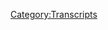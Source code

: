 {{DEFAULTSORT:
    #_TRANSCRIPT_0540:March 15-16, 2021
}}{{Transcript
    | title         = [[540: March 15-16, 2021]]
    | caption       = [https://knowledgefight.libsyn.com/540-march-15-16-2021 Listen to this episode on Libsyn]
    | episodeNumber = [[540: March 15-16, 2021|540]]
    | length        = 01:52:33
}}

{{MessageBox
    | header     = Warning: Bot Generated Content
    | text       = This transcript was automatically generated by transcription software and likely contains many mistakes and misattributions. Please check the audio for definitive quotes, attribution, and context.
    | image      = N3yvass4myg91.webp
    | imagewidth = 50px
    | id         = warning
}}

{{TranscriptBlock
    | name      = Unknown Speaker
    | timestamp = 00:00:00.000
    | text      = Music
}}

{{TranscriptBlock
    | name      = Unknown Speaker
    | timestamp = 00:00:11.400
    | text      = No-no-no-no-no-n-knowledge fight
}}

{{TranscriptBlock
    | name      = Unknown Speaker
    | timestamp = 00:00:12.960
    | text      = Daaaagh
}}

{{TranscriptBlock
    | name      = Unknown Speaker
    | timestamp = 00:00:13.460
    | text      = Uh-huh-huh-huh-huh-huh-huh-huh
}}

{{TranscriptBlock
    | name      = Unknown Speaker
    | timestamp = 00:00:16.019
    | text      = Dan and Jordan, I am sweating
}}

{{TranscriptBlock
    | name      = Unknown Speaker
    | timestamp = 00:00:18.300
    | text      = Eh-eh-eh-eh-eh
}}

{{TranscriptBlock
    | name      = Unknown Speaker
    | timestamp = 00:00:19.339
    | text      = knowledgefight.com
}}

{{TranscriptBlock
    | name      = Unknown Speaker
    | timestamp = 00:00:20.539
    | text      = It's time to pray
}}

{{TranscriptBlock
    | name      = Unknown Speaker
    | timestamp = 00:00:21.359
    | text      = I have great respect for knowledge fight
}}

{{TranscriptBlock
    | name      = Unknown Speaker
    | timestamp = 00:00:24.000
    | text      = Knowledge fight
}}

{{TranscriptBlock
    | name      = Unknown Speaker
    | timestamp = 00:00:25.100
    | text      = I'm sick of them posing as if they're the good guys
}}

{{TranscriptBlock
    | name      = Unknown Speaker
    | timestamp = 00:00:27.399
    | text      = saying we are the bad guys
}}

{{TranscriptBlock
    | name      = Unknown Speaker
    | timestamp = 00:00:28.940
    | text      = Knowledge Fight.
}}

{{TranscriptBlock
    | name      = Unknown Speaker
    | timestamp = 00:00:30.059
    | text      = Dan and Jorg.
}}

{{TranscriptBlock
    | name      = Unknown Speaker
    | timestamp = 00:00:31.100
    | text      = Knowledge Fight.
}}

{{TranscriptBlock
    | name      = Unknown Speaker
    | timestamp = 00:00:32.219
    | text      = Riddle word, riddle word, riddle word.
}}

{{TranscriptBlock
    | name      = Unknown Speaker
    | timestamp = 00:00:34.219
    | text      = Ah, need, ah, need money.
}}

{{TranscriptBlock
    | name      = Unknown Speaker
    | timestamp = 00:00:36.380
    | text      = Riddle word, riddle word, riddle word.
}}

{{TranscriptBlock
    | name      = Unknown Speaker
    | timestamp = 00:00:39.340
    | text      = Andy and Kansas.
}}

{{TranscriptBlock
    | name      = Unknown Speaker
    | timestamp = 00:00:40.380
    | text      = Andy and Kansas.
}}

{{TranscriptBlock
    | name      = Unknown Speaker
    | timestamp = 00:00:42.219
    | text      = Stop it.
}}

{{TranscriptBlock
    | name      = Unknown Speaker
    | timestamp = 00:00:42.859
    | text      = Andy and Can, Andy and Kansas.
}}

{{TranscriptBlock
    | name      = Unknown Speaker
    | timestamp = 00:00:44.619
    | text      = Andy and, Andy.
}}

{{TranscriptBlock
    | name      = Unknown Speaker
    | timestamp = 00:00:46.219
    | text      = It's time to pray.
}}

{{TranscriptBlock
    | name      = Unknown Speaker
    | timestamp = 00:00:47.179
    | text      = Andy and Kansas, you're on the air.
}}

{{TranscriptBlock
    | name      = Unknown Speaker
    | timestamp = 00:00:48.539
    | text      = Thanks for holding.
}}

{{TranscriptBlock
    | name      = Unknown Speaker
    | timestamp = 00:00:49.340
    | text      = Hello, Alex.
}}

{{TranscriptBlock
    | name      = Unknown Speaker
    | timestamp = 00:00:50.060
    | text      = I'm a first-time caller.
}}

{{TranscriptBlock
    | name      = Unknown Speaker
    | timestamp = 00:00:51.020
    | text      = I'm a huge fan.
}}

{{TranscriptBlock
    | name      = Unknown Speaker
    | timestamp = 00:00:51.820
    | text      = I love your work.
}}

{{TranscriptBlock
    | name      = Unknown Speaker
    | timestamp = 00:00:53.020
    | text      = Knowledge Fight.
}}

{{TranscriptBlock
    | name      = Unknown Speaker
    | timestamp = 00:00:55.740
    | text      = Knowledge Fight dot com.
}}

{{TranscriptBlock
    | name      = Unknown Speaker
    | timestamp = 00:00:56.859
    | text      = I love you.
}}

{{TranscriptBlock
    | name      = Unknown Speaker
    | timestamp = 00:00:59.340
    | text      = Hey, everybody.
}}

{{TranscriptBlock
    | name      = Unknown Speaker
    | timestamp = 00:01:00.299
    | text      = Welcome back to Knowledge Fight.
}}

{{TranscriptBlock
    | name      = Unknown Speaker
    | timestamp = 00:01:01.179
    | text      = I'm Dan.
}}

{{TranscriptBlock
    | name      = Unknown Speaker
    | timestamp = 00:01:01.500
    | text      = I'm Jordan.
}}

{{TranscriptBlock
    | name      = Unknown Speaker
    | timestamp = 00:01:01.979
    | text      = We're a couple dudes.
}}

{{TranscriptBlock
    | name      = Unknown Speaker
    | timestamp = 00:01:02.539
    | text      = Like to sit around, drink novelty beverages,
}}

{{TranscriptBlock
    | name      = Unknown Speaker
    | timestamp = 00:01:04.140
    | text      = and talk a little bit about Alex Jones.
}}

{{TranscriptBlock
    | name      = Unknown Speaker
    | timestamp = 00:01:05.579
    | text      = Oh, indeed we are, Dan.
}}

{{TranscriptBlock
    | name      = Unknown Speaker
    | timestamp = 00:01:07.180
    | text      = Jordan.
}}

{{TranscriptBlock
    | name      = Unknown Speaker
    | timestamp = 00:01:07.659
    | text      = Dan.
}}

{{TranscriptBlock
    | name      = Unknown Speaker
    | timestamp = 00:01:08.299
    | text      = Jordan.
}}

{{TranscriptBlock
    | name      = Unknown Speaker
    | timestamp = 00:01:09.340
    | text      = I have a quick question.
}}

{{TranscriptBlock
    | name      = Unknown Speaker
    | timestamp = 00:01:10.140
    | text      = Sure, what up?
}}

{{TranscriptBlock
    | name      = Unknown Speaker
    | timestamp = 00:01:10.859
    | text      = What's your bright spot today?
}}

{{TranscriptBlock
    | name      = Unknown Speaker
    | timestamp = 00:01:11.819
    | text      = My bright spot today, Jordan, is that we're back to Alex Jones.
}}

{{TranscriptBlock
    | name      = Unknown Speaker
    | timestamp = 00:01:15.500
    | text      = He came back.
}}

{{TranscriptBlock
    | name      = Unknown Speaker
    | timestamp = 00:01:16.140
    | text      = He came back from the grocery store?
}}

{{TranscriptBlock
    | name      = Unknown Speaker
    | timestamp = 00:01:17.659
    | text      = He came back from the grocery store.
}}

{{TranscriptBlock
    | name      = Unknown Speaker
    | timestamp = 00:01:18.859
    | text      = That's a little surprising.
}}

{{TranscriptBlock
    | name      = Unknown Speaker
    | timestamp = 00:01:20.299
    | text      = Yeah, it is, and that's why it's a bright spot.
}}

{{TranscriptBlock
    | name      = Unknown Speaker
    | timestamp = 00:01:22.060
    | text      = I actually feel like I'm doing the thing that I set out to do
}}

{{TranscriptBlock
    | name      = Unknown Speaker
    | timestamp = 00:01:25.420
    | text      = instead of looking at Owen Schroyer filling in,
}}

{{TranscriptBlock
    | name      = Unknown Speaker
    | timestamp = 00:01:29.019
    | text      = and just being like, where is he?
}}

{{TranscriptBlock
    | name      = Unknown Speaker
    | timestamp = 00:01:31.579
    | text      = What is going on?
}}

{{TranscriptBlock
    | name      = Unknown Speaker
    | timestamp = 00:01:32.540
    | text      = And his stories of his time away, not to be believed.
}}

{{TranscriptBlock
    | name      = Unknown Speaker
    | timestamp = 00:01:36.140
    | text      = I'm very excited.
}}

{{TranscriptBlock
    | name      = Unknown Speaker
    | timestamp = 00:01:37.019
    | text      = Oh, OK.
}}

{{TranscriptBlock
    | name      = Unknown Speaker
    | timestamp = 00:01:38.620
    | text      = A lot of globalists and a lot of hot tubs.
}}

{{TranscriptBlock
    | name      = Unknown Speaker
    | timestamp = 00:01:40.780
    | text      = Maybe the reverse of that.
}}

{{TranscriptBlock
    | name      = Unknown Speaker
    | timestamp = 00:01:41.980
    | text      = OK.
}}

{{TranscriptBlock
    | name      = Unknown Speaker
    | timestamp = 00:01:42.219
    | text      = Anti-globalist outside of hot tubs.
}}

{{TranscriptBlock
    | name      = Unknown Speaker
    | timestamp = 00:01:46.060
    | text      = OK, that's a new genre of story.
}}

{{TranscriptBlock
    | name      = Unknown Speaker
    | timestamp = 00:01:47.900
    | text      = Yeah, but it feels good.
}}

{{TranscriptBlock
    | name      = Unknown Speaker
    | timestamp = 00:01:49.340
    | text      = It feels good for Alex to be back in studio
}}

{{TranscriptBlock
    | name      = Unknown Speaker
    | timestamp = 00:01:51.500
    | text      = and be full of shit, and I enjoy that.
}}

{{TranscriptBlock
    | name      = Unknown Speaker
    | timestamp = 00:01:54.219
    | text      = It's a sad bright spot.
}}

{{TranscriptBlock
    | name      = Unknown Speaker
    | timestamp = 00:01:55.900
    | text      = It is.
}}

{{TranscriptBlock
    | name      = Unknown Speaker
    | timestamp = 00:01:57.819
    | text      = Part of me hoped that Alex would give up the whole radio thing
}}

{{TranscriptBlock
    | name      = Unknown Speaker
    | timestamp = 00:02:01.500
    | text      = and just become kind of a troll that lives in the grocery store
}}

{{TranscriptBlock
    | name      = Unknown Speaker
    | timestamp = 00:02:04.780
    | text      = in the Mexican food section, just popping out and being like,
}}

{{TranscriptBlock
    | name      = Unknown Speaker
    | timestamp = 00:02:07.819
    | text      = are you sure you want this?
}}

{{TranscriptBlock
    | name      = Unknown Speaker
    | timestamp = 00:02:09.500
    | text      = You want the big enchilada.
}}

{{TranscriptBlock
    | name      = Unknown Speaker
    | timestamp = 00:02:10.780
    | text      = Yeah, exactly.
}}

{{TranscriptBlock
    | name      = Unknown Speaker
    | timestamp = 00:02:11.819
    | text      = Like, OK, all right.
}}

{{TranscriptBlock
    | name      = Unknown Speaker
    | timestamp = 00:02:12.860
    | text      = We're going to get to the big enchilada here in a second
}}

{{TranscriptBlock
    | name      = Unknown Speaker
    | timestamp = 00:02:14.620
    | text      = after this next break.
}}

{{TranscriptBlock
    | name      = Unknown Speaker
    | timestamp = 00:02:15.819
    | text      = Apparently, this grocery store is racist at me.
}}

{{TranscriptBlock
    | name      = Unknown Speaker
    | timestamp = 00:02:20.139
    | text      = I feel like Alex would fit in in the deli.
}}

{{TranscriptBlock
    | name      = Unknown Speaker
    | timestamp = 00:02:23.259
    | text      = I don't know, I actually don't even know.
}}

{{TranscriptBlock
    | name      = Unknown Speaker
    | timestamp = 00:02:24.860
    | text      = Here's the thing.
}}

{{TranscriptBlock
    | name      = Unknown Speaker
    | timestamp = 00:02:25.340
    | text      = Interesting thing about that grocery store
}}

{{TranscriptBlock
    | name      = Unknown Speaker
    | timestamp = 00:02:27.020
    | text      = is that it's also like a big restaurant.
}}

{{TranscriptBlock
    | name      = Unknown Speaker
    | timestamp = 00:02:29.259
    | text      = Naturally, yes.
}}

{{TranscriptBlock
    | name      = Unknown Speaker
    | timestamp = 00:02:30.060
    | text      = So it's like this large market slash Alex could...
}}

{{TranscriptBlock
    | name      = Unknown Speaker
    | timestamp = 00:02:34.219
    | text      = It's like a bazaar, if you will.
}}

{{TranscriptBlock
    | name      = Unknown Speaker
    | timestamp = 00:02:35.659
    | text      = Alex could, like, clean up, maybe.
}}

{{TranscriptBlock
    | name      = Unknown Speaker
    | timestamp = 00:02:37.659
    | text      = I don't know.
}}

{{TranscriptBlock
    | name      = Unknown Speaker
    | timestamp = 00:02:38.139
    | text      = Sure.
}}

{{TranscriptBlock
    | name      = Unknown Speaker
    | timestamp = 00:02:38.620
    | text      = I wouldn't hire him.
}}

{{TranscriptBlock
    | name      = Unknown Speaker
    | timestamp = 00:02:39.900
    | text      = He seems like a bad employee.
}}

{{TranscriptBlock
    | name      = Unknown Speaker
    | timestamp = 00:02:41.419
    | text      = I do feel like eventually we're going to see
}}

{{TranscriptBlock
    | name      = Unknown Speaker
    | timestamp = 00:02:44.139
    | text      = a remake of The Wrestler, but it's just Alex.
}}

{{TranscriptBlock
    | name      = Unknown Speaker
    | timestamp = 00:02:46.939
    | text      = A lot of that movie will be about insubordination
}}

{{TranscriptBlock
    | name      = Unknown Speaker
    | timestamp = 00:02:50.300
    | text      = on the part of Alex as an employee.
}}

{{TranscriptBlock
    | name      = Unknown Speaker
    | timestamp = 00:02:52.139
    | text      = I don't think he would take direction well.
}}

{{TranscriptBlock
    | name      = Unknown Speaker
    | timestamp = 00:02:53.819
    | text      = It's a pound and a half of meat.
}}

{{TranscriptBlock
    | name      = Unknown Speaker
    | timestamp = 00:02:55.580
    | text      = Take it.
}}

{{TranscriptBlock
    | name      = Unknown Speaker
    | timestamp = 00:02:57.580
    | text      = So what's your bright spot?
}}

{{TranscriptBlock
    | name      = Unknown Speaker
    | timestamp = 00:02:58.860
    | text      = My bright spot, Dan, is H. John Benjamin.
}}

{{TranscriptBlock
    | name      = Unknown Speaker
    | timestamp = 00:03:01.819
    | text      = He's great.
}}

{{TranscriptBlock
    | name      = Unknown Speaker
    | timestamp = 00:03:02.379
    | text      = I was watching some Bob's Burgers, as you do,
}}

{{TranscriptBlock
    | name      = Unknown Speaker
    | timestamp = 00:03:05.580
    | text      = because it's a fantastic show.
}}

{{TranscriptBlock
    | name      = Unknown Speaker
    | timestamp = 00:03:06.860
    | text      = You're trying to catch up on the Jay Johnson news?
}}

{{TranscriptBlock
    | name      = Unknown Speaker
    | timestamp = 00:03:08.620
    | text      = Of course.
}}

{{TranscriptBlock
    | name      = Unknown Speaker
    | timestamp = 00:03:09.259
    | text      = Of course.
}}

{{TranscriptBlock
    | name      = Unknown Speaker
    | timestamp = 00:03:09.659
    | text      = I want to see where...
}}

{{TranscriptBlock
    | name      = Unknown Speaker
    | timestamp = 00:03:10.539
    | text      = Do you think there's any clues as to whether or not
}}

{{TranscriptBlock
    | name      = Unknown Speaker
    | timestamp = 00:03:13.099
    | text      = it was him at the Capitol?
}}

{{TranscriptBlock
    | name      = Unknown Speaker
    | timestamp = 00:03:14.060
    | text      = Yeah, I want to see if Jimmy Pesto is OK.
}}

{{TranscriptBlock
    | name      = Unknown Speaker
    | timestamp = 00:03:17.580
    | text      = But then I started thinking about it.
}}

{{TranscriptBlock
    | name      = Unknown Speaker
    | timestamp = 00:03:18.860
    | text      = I really... I have been listening to H. John Benjamin
}}

{{TranscriptBlock
    | name      = Unknown Speaker
    | timestamp = 00:03:22.379
    | text      = since I was like 10.
}}

{{TranscriptBlock
    | name      = Unknown Speaker
    | timestamp = 00:03:23.819
    | text      = Yeah, Dr. Katz.
}}

{{TranscriptBlock
    | name      = Unknown Speaker
    | timestamp = 00:03:24.939
    | text      = Dr. Katz?
}}

{{TranscriptBlock
    | name      = Unknown Speaker
    | timestamp = 00:03:25.900
    | text      = Yeah, from the jump I was watching Dr. Katz
}}

{{TranscriptBlock
    | name      = Unknown Speaker
    | timestamp = 00:03:29.500
    | text      = as like a little kid.
}}

{{TranscriptBlock
    | name      = Unknown Speaker
    | timestamp = 00:03:30.860
    | text      = Yeah.
}}

{{TranscriptBlock
    | name      = Unknown Speaker
    | timestamp = 00:03:31.259
    | text      = And now I'm a full grown man and H. John Benjamin
}}

{{TranscriptBlock
    | name      = Unknown Speaker
    | timestamp = 00:03:35.419
    | text      = is still in my life.
}}

{{TranscriptBlock
    | name      = Unknown Speaker
    | timestamp = 00:03:36.860
    | text      = Yeah, that is interesting to think about.
}}

{{TranscriptBlock
    | name      = Unknown Speaker
    | timestamp = 00:03:38.699
    | text      = I don't know if I have gone a year.
}}

{{TranscriptBlock
    | name      = Unknown Speaker
    | timestamp = 00:03:41.259
    | text      = Archer? Other shows?
}}

{{TranscriptBlock
    | name      = Unknown Speaker
    | timestamp = 00:03:45.819
    | text      = Yeah, probably not.
}}

{{TranscriptBlock
    | name      = Unknown Speaker
    | timestamp = 00:03:46.860
    | text      = He's even had his own shows on Comedy Central
}}

{{TranscriptBlock
    | name      = Unknown Speaker
    | timestamp = 00:03:49.900
    | text      = that were incredibly short lived.
}}

{{TranscriptBlock
    | name      = Unknown Speaker
    | timestamp = 00:03:52.219
    | text      = Sure.
}}

{{TranscriptBlock
    | name      = Unknown Speaker
    | timestamp = 00:03:52.620
    | text      = Yeah, yeah, yeah.
}}

{{TranscriptBlock
    | name      = Unknown Speaker
    | timestamp = 00:03:53.500
    | text      = I think he's been everywhere for 20 years at least.
}}

{{TranscriptBlock
    | name      = Unknown Speaker
    | timestamp = 00:03:57.180
    | text      = And so I wanted to celebrate that I've always enjoyed
}}

{{TranscriptBlock
    | name      = Unknown Speaker
    | timestamp = 00:04:01.419
    | text      = H. John Benjamin in my life.
}}

{{TranscriptBlock
    | name      = Unknown Speaker
    | timestamp = 00:04:02.780
    | text      = I've never had a moment where I was like,
}}

{{TranscriptBlock
    | name      = Unknown Speaker
    | timestamp = 00:04:04.379
    | text      = oh, too much.
}}

{{TranscriptBlock
    | name      = Unknown Speaker
    | timestamp = 00:04:05.340
    | text      = Yeah.
}}

{{TranscriptBlock
    | name      = Unknown Speaker
    | timestamp = 00:04:05.819
    | text      = Now that's an achievement.
}}

{{TranscriptBlock
    | name      = Unknown Speaker
    | timestamp = 00:04:07.099
    | text      = Yeah, for sure.
}}

{{TranscriptBlock
    | name      = Unknown Speaker
    | timestamp = 00:04:07.740
    | text      = Yeah.
}}

{{TranscriptBlock
    | name      = Unknown Speaker
    | timestamp = 00:04:08.139
    | text      = Some of his stand up stuff was really funny too,
}}

{{TranscriptBlock
    | name      = Unknown Speaker
    | timestamp = 00:04:10.939
    | text      = like from that Invite Them Up CD.
}}

{{TranscriptBlock
    | name      = Unknown Speaker
    | timestamp = 00:04:13.259
    | text      = Totally.
}}

{{TranscriptBlock
    | name      = Unknown Speaker
    | timestamp = 00:04:14.060
    | text      = That Forgetta Buddies.
}}

{{TranscriptBlock
    | name      = Unknown Speaker
    | timestamp = 00:04:15.500
    | text      = Yeah, yeah, yeah.
}}

{{TranscriptBlock
    | name      = Unknown Speaker
    | timestamp = 00:04:16.300
    | text      = He's really funny in like a genuine,
}}

{{TranscriptBlock
    | name      = Unknown Speaker
    | timestamp = 00:04:18.540
    | text      = he's not just a voice either.
}}

{{TranscriptBlock
    | name      = Unknown Speaker
    | timestamp = 00:04:20.139
    | text      = No, he's incredible.
}}

{{TranscriptBlock
    | name      = Unknown Speaker
    | timestamp = 00:04:21.339
    | text      = One of our generation's great comedic talents
}}

{{TranscriptBlock
    | name      = Unknown Speaker
    | timestamp = 00:04:25.339
    | text      = and so jealous of his career in terms of how famous he is.
}}

{{TranscriptBlock
    | name      = Unknown Speaker
    | timestamp = 00:04:31.180
    | text      = Because he could probably go to that store,
}}

{{TranscriptBlock
    | name      = Unknown Speaker
    | timestamp = 00:04:33.819
    | text      = that grocery store where Alex is at.
}}

{{TranscriptBlock
    | name      = Unknown Speaker
    | timestamp = 00:04:35.019
    | text      = No one has any idea.
}}

{{TranscriptBlock
    | name      = Unknown Speaker
    | timestamp = 00:04:36.139
    | text      = Yeah, exactly.
}}

{{TranscriptBlock
    | name      = Unknown Speaker
    | timestamp = 00:04:36.620
    | text      = He's perfect famous.
}}

{{TranscriptBlock
    | name      = Unknown Speaker
    | timestamp = 00:04:38.060
    | text      = As long as he does a slightly different voice.
}}

{{TranscriptBlock
    | name      = Unknown Speaker
    | timestamp = 00:04:40.620
    | text      = Yeah, yeah, yeah.
}}

{{TranscriptBlock
    | name      = Unknown Speaker
    | timestamp = 00:04:41.579
    | text      = He could slide by without people bothering him probably.
}}

{{TranscriptBlock
    | name      = Unknown Speaker
    | timestamp = 00:04:44.379
    | text      = It is nice that, and also it's not
}}

{{TranscriptBlock
    | name      = Unknown Speaker
    | timestamp = 00:04:47.100
    | text      = like he's a guy who got famous for doing
}}

{{TranscriptBlock
    | name      = Unknown Speaker
    | timestamp = 00:04:50.379
    | text      = so many different voices.
}}

{{TranscriptBlock
    | name      = Unknown Speaker
    | timestamp = 00:04:52.300
    | text      = It's his voice.
}}

{{TranscriptBlock
    | name      = Unknown Speaker
    | timestamp = 00:04:53.660
    | text      = It's mostly the same voice.
}}

{{TranscriptBlock
    | name      = Unknown Speaker
    | timestamp = 00:04:55.019
    | text      = And a little bit different.
}}

{{TranscriptBlock
    | name      = Unknown Speaker
    | timestamp = 00:04:56.379
    | text      = And it's perfect every day.
}}

{{TranscriptBlock
    | name      = Unknown Speaker
    | timestamp = 00:04:58.139
    | text      = Yeah, yeah, yeah.
}}

{{TranscriptBlock
    | name      = Unknown Speaker
    | timestamp = 00:04:59.339
    | text      = So anyway, Jordan, let's get down to business
}}

{{TranscriptBlock
    | name      = Unknown Speaker
    | timestamp = 00:05:00.939
    | text      = on today's episode.
}}

{{TranscriptBlock
    | name      = Unknown Speaker
    | timestamp = 00:05:01.579
    | text      = Let's do it.
}}

{{TranscriptBlock
    | name      = Unknown Speaker
    | timestamp = 00:05:02.620
    | text      = Today what we're going to be doing
}}

{{TranscriptBlock
    | name      = Unknown Speaker
    | timestamp = 00:05:03.500
    | text      = is talking about March 15th and 16th, 2021.
}}

{{TranscriptBlock
    | name      = Unknown Speaker
    | timestamp = 00:05:06.300
    | text      = Blackjack!
}}

{{TranscriptBlock
    | name      = Unknown Speaker
    | timestamp = 00:05:07.100
    | text      = That was a tie.
}}

{{TranscriptBlock
    | name      = Unknown Speaker
    | timestamp = 00:05:07.579
    | text      = Oh, that was a tie.
}}

{{TranscriptBlock
    | name      = Unknown Speaker
    | timestamp = 00:05:08.300
    | text      = That was pretty close.
}}

{{TranscriptBlock
    | name      = Unknown Speaker
    | timestamp = 00:05:09.100
    | text      = That was probably a tie.
}}

{{TranscriptBlock
    | name      = Unknown Speaker
    | timestamp = 00:05:09.660
    | text      = I was really, I was looking at your lips,
}}

{{TranscriptBlock
    | name      = Unknown Speaker
    | timestamp = 00:05:11.819
    | text      = like waiting for it to begin.
}}

{{TranscriptBlock
    | name      = Unknown Speaker
    | timestamp = 00:05:13.339
    | text      = Yeah, yeah.
}}

{{TranscriptBlock
    | name      = Unknown Speaker
    | timestamp = 00:05:13.980
    | text      = It might've been as close as we've come to.
}}

{{TranscriptBlock
    | name      = Unknown Speaker
    | timestamp = 00:05:15.660
    | text      = That was, hey, dealer got blackjacked.
}}

{{TranscriptBlock
    | name      = Unknown Speaker
    | timestamp = 00:05:17.180
    | text      = Yeah, that's true.
}}

{{TranscriptBlock
    | name      = Unknown Speaker
    | timestamp = 00:05:17.819
    | text      = That's a push.
}}

{{TranscriptBlock
    | name      = Unknown Speaker
    | timestamp = 00:05:18.379
    | text      = You still won though.
}}

{{TranscriptBlock
    | name      = Unknown Speaker
    | timestamp = 00:05:19.100
    | text      = Did you get insurance?
}}

{{TranscriptBlock
    | name      = Unknown Speaker
    | timestamp = 00:05:20.139
    | text      = I did not.
}}

{{TranscriptBlock
    | name      = Unknown Speaker
    | timestamp = 00:05:21.259
    | text      = Nope.
}}

{{TranscriptBlock
    | name      = Unknown Speaker
    | timestamp = 00:05:21.819
    | text      = All right.
}}

{{TranscriptBlock
    | name      = Unknown Speaker
    | timestamp = 00:05:22.620
    | text      = Well, all right.
}}

{{TranscriptBlock
    | name      = Unknown Speaker
    | timestamp = 00:05:24.779
    | text      = So it's interesting.
}}

{{TranscriptBlock
    | name      = Unknown Speaker
    | timestamp = 00:05:26.300
    | text      = I was thinking about this, and this
}}

{{TranscriptBlock
    | name      = Unknown Speaker
    | timestamp = 00:05:27.500
    | text      = is kind of an indication of how like my brain went
}}

{{TranscriptBlock
    | name      = Unknown Speaker
    | timestamp = 00:05:30.139
    | text      = into some flights of fancy.
}}

{{TranscriptBlock
    | name      = Unknown Speaker
    | timestamp = 00:05:31.980
    | text      = Like, hey, you know, like the 14th, that's Pi Day 3.14.
}}

{{TranscriptBlock
    | name      = Unknown Speaker
    | timestamp = 00:05:36.939
    | text      = Sure.
}}

{{TranscriptBlock
    | name      = Unknown Speaker
    | timestamp = 00:05:37.259
    | text      = Right?
}}

{{TranscriptBlock
    | name      = Unknown Speaker
    | timestamp = 00:05:37.899
    | text      = 15th is the Ides of March.
}}

{{TranscriptBlock
    | name      = Unknown Speaker
    | timestamp = 00:05:39.420
    | text      = True.
}}

{{TranscriptBlock
    | name      = Unknown Speaker
    | timestamp = 00:05:39.899
    | text      = 16th is 3.16, Austin 3.16.
}}

{{TranscriptBlock
    | name      = Unknown Speaker
    | timestamp = 00:05:43.019
    | text      = Naturally, this is a big three stretch.
}}

{{TranscriptBlock
    | name      = Unknown Speaker
    | timestamp = 00:05:45.500
    | text      = It's amazing.
}}

{{TranscriptBlock
    | name      = Unknown Speaker
    | timestamp = 00:05:46.060
    | text      = It's huge.
}}

{{TranscriptBlock
    | name      = Unknown Speaker
    | timestamp = 00:05:46.620
    | text      = I don't know if there are, like, obviously there's like
}}

{{TranscriptBlock
    | name      = Unknown Speaker
    | timestamp = 00:05:49.339
    | text      = Christmas Eve, Christmas Boxing Day kind of thing.
}}

{{TranscriptBlock
    | name      = Unknown Speaker
    | timestamp = 00:05:52.379
    | text      = Those are kind of related.
}}

{{TranscriptBlock
    | name      = Unknown Speaker
    | timestamp = 00:05:54.060
    | text      = When's St. Patrick's Day this year?
}}

{{TranscriptBlock
    | name      = Unknown Speaker
    | timestamp = 00:05:56.139
    | text      = I think St. Patrick's Day weekend was this last weekend.
}}

{{TranscriptBlock
    | name      = Unknown Speaker
    | timestamp = 00:05:59.019
    | text      = We already have it?
}}

{{TranscriptBlock
    | name      = Unknown Speaker
    | timestamp = 00:06:00.220
    | text      = Oh.
}}

{{TranscriptBlock
    | name      = Unknown Speaker
    | timestamp = 00:06:00.540
    | text      = I know that they turned the river green.
}}

{{TranscriptBlock
    | name      = Unknown Speaker
    | timestamp = 00:06:01.980
    | text      = Did they?
}}

{{TranscriptBlock
    | name      = Unknown Speaker
    | timestamp = 00:06:02.540
    | text      = Yeah.
}}

{{TranscriptBlock
    | name      = Unknown Speaker
    | timestamp = 00:06:03.100
    | text      = Pandemic really changes Chicago and St. Patrick's Day.
}}

{{TranscriptBlock
    | name      = Unknown Speaker
    | timestamp = 00:06:06.379
    | text      = Yeah, you don't get to see people throwing up on walls.
}}

{{TranscriptBlock
    | name      = Unknown Speaker
    | timestamp = 00:06:09.100
    | text      = It's not terrible.
}}

{{TranscriptBlock
    | name      = Unknown Speaker
    | timestamp = 00:06:10.060
    | text      = It's not all bad.
}}

{{TranscriptBlock
    | name      = Unknown Speaker
    | timestamp = 00:06:10.939
    | text      = I don't miss when I used to live over by Clark Street,
}}

{{TranscriptBlock
    | name      = Unknown Speaker
    | timestamp = 00:06:14.060
    | text      = over by Wrigleyville.
}}

{{TranscriptBlock
    | name      = Unknown Speaker
    | timestamp = 00:06:16.300
    | text      = That was a menace.
}}

{{TranscriptBlock
    | name      = Unknown Speaker
    | timestamp = 00:06:17.339
    | text      = No, no.
}}

{{TranscriptBlock
    | name      = Unknown Speaker
    | timestamp = 00:06:18.220
    | text      = Oh, God.
}}

{{TranscriptBlock
    | name      = Unknown Speaker
    | timestamp = 00:06:18.860
    | text      = A friend talked me into going to that Sluggers,
}}

{{TranscriptBlock
    | name      = Unknown Speaker
    | timestamp = 00:06:21.500
    | text      = that bar that has a batting cage on the second floor.
}}

{{TranscriptBlock
    | name      = Unknown Speaker
    | timestamp = 00:06:24.060
    | text      = Oh, no.
}}

{{TranscriptBlock
    | name      = Unknown Speaker
    | timestamp = 00:06:24.699
    | text      = On St. Patrick's Day weekend.
}}

{{TranscriptBlock
    | name      = Unknown Speaker
    | timestamp = 00:06:26.300
    | text      = No, no, no, no, no, no.
}}

{{TranscriptBlock
    | name      = Unknown Speaker
    | timestamp = 00:06:28.060
    | text      = Oh, no.
}}

{{TranscriptBlock
    | name      = Unknown Speaker
    | timestamp = 00:06:29.420
    | text      = Just the humanity that you witnessed.
}}

{{TranscriptBlock
    | name      = Unknown Speaker
    | timestamp = 00:06:31.100
    | text      = I'm so proud that you're still here.
}}

{{TranscriptBlock
    | name      = Unknown Speaker
    | timestamp = 00:06:33.579
    | text      = Yeah.
}}

{{TranscriptBlock
    | name      = Unknown Speaker
    | timestamp = 00:06:34.139
    | text      = It was touch and go for a little bit.
}}

{{TranscriptBlock
    | name      = Unknown Speaker
    | timestamp = 00:06:36.459
    | text      = But anyway, three stretch days of holidays
}}

{{TranscriptBlock
    | name      = Unknown Speaker
    | timestamp = 00:06:40.379
    | text      = that aren't really holidays aside.
}}

{{TranscriptBlock
    | name      = Unknown Speaker
    | timestamp = 00:06:42.939
    | text      = Well, for us, then.
}}

{{TranscriptBlock
    | name      = Unknown Speaker
    | timestamp = 00:06:43.579
    | text      = We're back to Alex Jones, and that's exciting.
}}

{{TranscriptBlock
    | name      = Unknown Speaker
    | timestamp = 00:06:45.339
    | text      = So we'll get down to business on that.
}}

{{TranscriptBlock
    | name      = Unknown Speaker
    | timestamp = 00:06:46.620
    | text      = But before we do, Jordan, let's take a moment
}}

{{TranscriptBlock
    | name      = Unknown Speaker
    | timestamp = 00:06:47.819
    | text      = to say thank you to some folks who are wonks.
}}

{{TranscriptBlock
    | name      = Unknown Speaker
    | timestamp = 00:06:50.379
    | text      = Oh, that's a great idea.
}}

{{TranscriptBlock
    | name      = Unknown Speaker
    | timestamp = 00:06:51.579
    | text      = Here's what we got today.
}}

{{TranscriptBlock
    | name      = Unknown Speaker
    | timestamp = 00:06:52.379
    | text      = What do we got?
}}

{{TranscriptBlock
    | name      = Unknown Speaker
    | timestamp = 00:06:52.860
    | text      = We got a couple of wonks.
}}

{{TranscriptBlock
    | name      = Unknown Speaker
    | timestamp = 00:06:53.980
    | text      = OK.
}}

{{TranscriptBlock
    | name      = Unknown Speaker
    | timestamp = 00:06:54.300
    | text      = Couple of technocrats.
}}

{{TranscriptBlock
    | name      = Unknown Speaker
    | timestamp = 00:06:55.420
    | text      = All right.
}}

{{TranscriptBlock
    | name      = Unknown Speaker
    | timestamp = 00:06:55.819
    | text      = Got some birthdays.
}}

{{TranscriptBlock
    | name      = Unknown Speaker
    | timestamp = 00:06:56.699
    | text      = Anybody get married?
}}

{{TranscriptBlock
    | name      = Unknown Speaker
    | timestamp = 00:06:57.819
    | text      = No, no marriages that I remember.
}}

{{TranscriptBlock
    | name      = Unknown Speaker
    | timestamp = 00:07:00.779
    | text      = But then we have to have a symposium
}}

{{TranscriptBlock
    | name      = Unknown Speaker
    | timestamp = 00:07:03.579
    | text      = about the whole birthday thing.
}}

{{TranscriptBlock
    | name      = Unknown Speaker
    | timestamp = 00:07:05.500
    | text      = OK.
}}

{{TranscriptBlock
    | name      = Unknown Speaker
    | timestamp = 00:07:07.819
    | text      = I want to pitch a new plan.
}}

{{TranscriptBlock
    | name      = Unknown Speaker
    | timestamp = 00:07:09.259
    | text      = OK.
}}

{{TranscriptBlock
    | name      = Unknown Speaker
    | timestamp = 00:07:09.500
    | text      = And so we'll get to that here in a moment.
}}

{{TranscriptBlock
    | name      = Unknown Speaker
    | timestamp = 00:07:11.259
    | text      = First, Eric the HR jerk.
}}

{{TranscriptBlock
    | name      = Unknown Speaker
    | timestamp = 00:07:13.100
    | text      = Thank you so much.
}}

{{TranscriptBlock
    | name      = Unknown Speaker
    | timestamp = 00:07:13.579
    | text      = You are now a policy wonk.
}}

{{TranscriptBlock
    | name      = Unknown Speaker
    | timestamp = 00:07:14.939
    | text      = I'm a policy wonk.
}}

{{TranscriptBlock
    | name      = Unknown Speaker
    | timestamp = 00:07:16.060
    | text      = Thanks, Eric.
}}

{{TranscriptBlock
    | name      = Unknown Speaker
    | timestamp = 00:07:16.860
    | text      = Thank you.
}}

{{TranscriptBlock
    | name      = Unknown Speaker
    | timestamp = 00:07:17.259
    | text      = Next, 21 Blackjack.
}}

{{TranscriptBlock
    | name      = Unknown Speaker
    | timestamp = 00:07:19.100
    | text      = All right.
}}

{{TranscriptBlock
    | name      = Unknown Speaker
    | timestamp = 00:07:19.500
    | text      = Well, that's hardly fair.
}}

{{TranscriptBlock
    | name      = Unknown Speaker
    | timestamp = 00:07:21.100
    | text      = I'm a policy wonk.
}}

{{TranscriptBlock
    | name      = Unknown Speaker
    | timestamp = 00:07:22.220
    | text      = Thank you very much.
}}

{{TranscriptBlock
    | name      = Unknown Speaker
    | timestamp = 00:07:23.259
    | text      = The 21.
}}

{{TranscriptBlock
    | name      = Unknown Speaker
    | timestamp = 00:07:24.540
    | text      = Blackjack.
}}

{{TranscriptBlock
    | name      = Unknown Speaker
    | timestamp = 00:07:25.100
    | text      = There you go.
}}

{{TranscriptBlock
    | name      = Unknown Speaker
    | timestamp = 00:07:25.660
    | text      = I'll let you have that.
}}

{{TranscriptBlock
    | name      = Unknown Speaker
    | timestamp = 00:07:26.540
    | text      = Thank you.
}}

{{TranscriptBlock
    | name      = Unknown Speaker
    | timestamp = 00:07:26.939
    | text      = And shout out to a couple of technocrats.
}}

{{TranscriptBlock
    | name      = Unknown Speaker
    | timestamp = 00:07:29.100
    | text      = There are hot raptors seeking chocolate in your area.
}}

{{TranscriptBlock
    | name      = Unknown Speaker
    | timestamp = 00:07:31.740
    | text      = Thank you so much.
}}

{{TranscriptBlock
    | name      = Unknown Speaker
    | timestamp = 00:07:32.300
    | text      = You are now a technocrat.
}}

{{TranscriptBlock
    | name      = Unknown Speaker
    | timestamp = 00:07:33.420
    | text      = And Ian Kay, aka Carn Dog.
}}

{{TranscriptBlock
    | name      = Unknown Speaker
    | timestamp = 00:07:36.939
    | text      = Thank you so much.
}}

{{TranscriptBlock
    | name      = Unknown Speaker
    | timestamp = 00:07:37.500
    | text      = You are now a technocrat.
}}

{{TranscriptBlock
    | name      = Unknown Speaker
    | timestamp = 00:07:38.939
    | text      = I'm a policy wonk.
}}

{{TranscriptBlock
    | name      = Unknown Speaker
    | timestamp = 00:07:40.139
    | text      = Crikey, mate.
}}

{{TranscriptBlock
    | name      = Unknown Speaker
    | timestamp = 00:07:40.939
    | text      = That's fantastic.
}}

{{TranscriptBlock
    | name      = Unknown Speaker
    | timestamp = 00:07:41.819
    | text      = Have yourself a brew.
}}

{{TranscriptBlock
    | name      = Unknown Speaker
    | timestamp = 00:07:43.180
    | text      = How's your 401k doing, bro?
}}

{{TranscriptBlock
    | name      = Unknown Speaker
    | timestamp = 00:07:44.620
    | text      = All right.
}}

{{TranscriptBlock
    | name      = Unknown Speaker
    | timestamp = 00:07:44.860
    | text      = We got to go full tilt boogie on this, Watson, all right?
}}

{{TranscriptBlock
    | name      = Unknown Speaker
    | timestamp = 00:07:47.420
    | text      = Let's just get down to business.
}}

{{TranscriptBlock
    | name      = Unknown Speaker
    | timestamp = 00:07:48.699
    | text      = We ain't making that money off that heroin.
}}

{{TranscriptBlock
    | name      = Unknown Speaker
    | timestamp = 00:07:50.779
    | text      = Why are you pimps so good?
}}

{{TranscriptBlock
    | name      = Unknown Speaker
    | timestamp = 00:07:52.779
    | text      = My neck is freakishly large.
}}

{{TranscriptBlock
    | name      = Unknown Speaker
    | timestamp = 00:07:54.459
    | text      = I declare info war on you.
}}

{{TranscriptBlock
    | name      = Unknown Speaker
    | timestamp = 00:07:57.019
    | text      = Thank you so much.
}}

{{TranscriptBlock
    | name      = Unknown Speaker
    | timestamp = 00:07:57.740
    | text      = There are hot raptors seeking chocolate in your area.
}}

{{TranscriptBlock
    | name      = Unknown Speaker
    | timestamp = 00:07:59.660
    | text      = And Carn Dog.
}}

{{TranscriptBlock
    | name      = Unknown Speaker
    | timestamp = 00:08:00.379
    | text      = Yes.
}}

{{TranscriptBlock
    | name      = Unknown Speaker
    | timestamp = 00:08:00.779
    | text      = Thank you very much to the both of you.
}}

{{TranscriptBlock
    | name      = Unknown Speaker
    | timestamp = 00:08:02.220
    | text      = So Jordan, here's the thing.
}}

{{TranscriptBlock
    | name      = Unknown Speaker
    | timestamp = 00:08:03.819
    | text      = I'm a little bit sometimes behind on some messages.
}}

{{TranscriptBlock
    | name      = Unknown Speaker
    | timestamp = 00:08:07.660
    | text      = A little bit.
}}

{{TranscriptBlock
    | name      = Unknown Speaker
    | timestamp = 00:08:08.060
    | text      = Every now and again, I lose track of some of the inbox.
}}

{{TranscriptBlock
    | name      = Unknown Speaker
    | timestamp = 00:08:10.860
    | text      = And so I sometimes don't see some of these birthday shout
}}

{{TranscriptBlock
    | name      = Unknown Speaker
    | timestamp = 00:08:14.060
    | text      = outs, and I feel bad.
}}

{{TranscriptBlock
    | name      = Unknown Speaker
    | timestamp = 00:08:14.860
    | text      = As is the case with a couple of these shout outs today.
}}

{{TranscriptBlock
    | name      = Unknown Speaker
    | timestamp = 00:08:17.259
    | text      = These are bladed birthday shout outs.
}}

{{TranscriptBlock
    | name      = Unknown Speaker
    | timestamp = 00:08:19.259
    | text      = Yeah, of course.
}}

{{TranscriptBlock
    | name      = Unknown Speaker
    | timestamp = 00:08:19.660
    | text      = This is like when your grandma would send a check,
}}

{{TranscriptBlock
    | name      = Unknown Speaker
    | timestamp = 00:08:21.500
    | text      = and it would be like for $5, and it would come three weeks
}}

{{TranscriptBlock
    | name      = Unknown Speaker
    | timestamp = 00:08:23.819
    | text      = late.
}}

{{TranscriptBlock
    | name      = Unknown Speaker
    | timestamp = 00:08:24.139
    | text      = Right, right, right, right.
}}

{{TranscriptBlock
    | name      = Unknown Speaker
    | timestamp = 00:08:25.500
    | text      = Yeah, this is from March 22, 2020.
}}

{{TranscriptBlock
    | name      = Unknown Speaker
    | timestamp = 00:08:29.980
    | text      = It's not that far.
}}

{{TranscriptBlock
    | name      = Unknown Speaker
    | timestamp = 00:08:32.860
    | text      = So what I want to do, I want to institute a new thing,
}}

{{TranscriptBlock
    | name      = Unknown Speaker
    | timestamp = 00:08:35.019
    | text      = because this is getting to be too much.
}}

{{TranscriptBlock
    | name      = Unknown Speaker
    | timestamp = 00:08:36.460
    | text      = And I love making people's birthdays special.
}}

{{TranscriptBlock
    | name      = Unknown Speaker
    | timestamp = 00:08:39.500
    | text      = I love being able to do that.
}}

{{TranscriptBlock
    | name      = Unknown Speaker
    | timestamp = 00:08:41.500
    | text      = Yeah.
}}

{{TranscriptBlock
    | name      = Unknown Speaker
    | timestamp = 00:08:41.820
    | text      = We got to do this once a month.
}}

{{TranscriptBlock
    | name      = Unknown Speaker
    | timestamp = 00:08:43.019
    | text      = We got to do birthday roundup for the months.
}}

{{TranscriptBlock
    | name      = Unknown Speaker
    | timestamp = 00:08:45.980
    | text      = So from now on, by the end of the month,
}}

{{TranscriptBlock
    | name      = Unknown Speaker
    | timestamp = 00:08:49.500
    | text      = if you want to send me a birthday shout out
}}

{{TranscriptBlock
    | name      = Unknown Speaker
    | timestamp = 00:08:51.659
    | text      = that you want us to do for the next month, we'll do it.
}}

{{TranscriptBlock
    | name      = Unknown Speaker
    | timestamp = 00:08:56.379
    | text      = I'll probably lose track of some.
}}

{{TranscriptBlock
    | name      = Unknown Speaker
    | timestamp = 00:08:57.899
    | text      = I was going to say this.
}}

{{TranscriptBlock
    | name      = Unknown Speaker
    | timestamp = 00:08:59.500
    | text      = This isn't going to work.
}}

{{TranscriptBlock
    | name      = Unknown Speaker
    | timestamp = 00:09:00.460
    | text      = This is going to be such a...
}}

{{TranscriptBlock
    | name      = Unknown Speaker
    | timestamp = 00:09:03.820
    | text      = I do like any solution that doesn't have anything
}}

{{TranscriptBlock
    | name      = Unknown Speaker
    | timestamp = 00:09:06.860
    | text      = to do with the problem, which is that we're
}}

{{TranscriptBlock
    | name      = Unknown Speaker
    | timestamp = 00:09:08.779
    | text      = terrible with correspondence.
}}

{{TranscriptBlock
    | name      = Unknown Speaker
    | timestamp = 00:09:10.379
    | text      = Terrible with correspondence, and I'm
}}

{{TranscriptBlock
    | name      = Unknown Speaker
    | timestamp = 00:09:12.700
    | text      = only good at keeping certain things in order in my head.
}}

{{TranscriptBlock
    | name      = Unknown Speaker
    | timestamp = 00:09:17.100
    | text      = It's unfortunate that we live in a world
}}

{{TranscriptBlock
    | name      = Unknown Speaker
    | timestamp = 00:09:18.700
    | text      = where we read every email and respond in our head
}}

{{TranscriptBlock
    | name      = Unknown Speaker
    | timestamp = 00:09:21.259
    | text      = and then forget to actually do it.
}}

{{TranscriptBlock
    | name      = Unknown Speaker
    | timestamp = 00:09:22.940
    | text      = That is a big problem.
}}

{{TranscriptBlock
    | name      = Unknown Speaker
    | timestamp = 00:09:23.899
    | text      = Yeah, yeah, yeah.
}}

{{TranscriptBlock
    | name      = Unknown Speaker
    | timestamp = 00:09:24.539
    | text      = And then the second problem that I have
}}

{{TranscriptBlock
    | name      = Unknown Speaker
    | timestamp = 00:09:26.139
    | text      = is I think I'm just a little bit too old.
}}

{{TranscriptBlock
    | name      = Unknown Speaker
    | timestamp = 00:09:28.460
    | text      = If I was born maybe a couple of years earlier,
}}

{{TranscriptBlock
    | name      = Unknown Speaker
    | timestamp = 00:09:31.100
    | text      = I would have really integrated a lot of the technologies
}}

{{TranscriptBlock
    | name      = Unknown Speaker
    | timestamp = 00:09:34.059
    | text      = in terms of organization and like, I don't know.
}}

{{TranscriptBlock
    | name      = Unknown Speaker
    | timestamp = 00:09:37.659
    | text      = Yeah, yeah, yeah.
}}

{{TranscriptBlock
    | name      = Unknown Speaker
    | timestamp = 00:09:38.620
    | text      = What is like QuickBooks for a to-do list?
}}

{{TranscriptBlock
    | name      = Unknown Speaker
    | timestamp = 00:09:41.340
    | text      = Yeah, but it goes a little too far sometimes.
}}

{{TranscriptBlock
    | name      = Unknown Speaker
    | timestamp = 00:09:44.539
    | text      = My partner, she'll respond to emails from students
}}

{{TranscriptBlock
    | name      = Unknown Speaker
    | timestamp = 00:09:47.580
    | text      = at like 10 p.m. because it shows up on her phone.
}}

{{TranscriptBlock
    | name      = Unknown Speaker
    | timestamp = 00:09:51.259
    | text      = And it's like, well, that's not a good work-life balance.
}}

{{TranscriptBlock
    | name      = Unknown Speaker
    | timestamp = 00:09:53.419
    | text      = I think that might be better, though,
}}

{{TranscriptBlock
    | name      = Unknown Speaker
    | timestamp = 00:09:55.259
    | text      = in terms of keeping things moving smoothly.
}}

{{TranscriptBlock
    | name      = Unknown Speaker
    | timestamp = 00:09:59.740
    | text      = There's that.
}}

{{TranscriptBlock
    | name      = Unknown Speaker
    | timestamp = 00:10:00.460
    | text      = But Mitch W., you had a birthday earlier this month.
}}

{{TranscriptBlock
    | name      = Unknown Speaker
    | timestamp = 00:10:03.580
    | text      = Happy birthday.
}}

{{TranscriptBlock
    | name      = Unknown Speaker
    | timestamp = 00:10:04.220
    | text      = Happy birthday, Mitch.
}}

{{TranscriptBlock
    | name      = Unknown Speaker
    | timestamp = 00:10:04.539
    | text      = Hope you had a great one.
}}

{{TranscriptBlock
    | name      = Unknown Speaker
    | timestamp = 00:10:05.659
    | text      = Also, Adrian, Trey wants to send a little happy birthday
}}

{{TranscriptBlock
    | name      = Unknown Speaker
    | timestamp = 00:10:08.940
    | text      = message out to you earlier this month.
}}

{{TranscriptBlock
    | name      = Unknown Speaker
    | timestamp = 00:10:11.019
    | text      = Sorry we missed it.
}}

{{TranscriptBlock
    | name      = Unknown Speaker
    | timestamp = 00:10:12.139
    | text      = Yeah.
}}

{{TranscriptBlock
    | name      = Unknown Speaker
    | timestamp = 00:10:12.779
    | text      = And Dylan.
}}

{{TranscriptBlock
    | name      = Unknown Speaker
    | timestamp = 00:10:14.299
    | text      = What's up, Dylan?
}}

{{TranscriptBlock
    | name      = Unknown Speaker
    | timestamp = 00:10:15.179
    | text      = Hey, Dylan.
}}

{{TranscriptBlock
    | name      = Unknown Speaker
    | timestamp = 00:10:15.899
    | text      = Carrie got in touch with us, wants
}}

{{TranscriptBlock
    | name      = Unknown Speaker
    | timestamp = 00:10:17.740
    | text      = to wish you a happy birthday.
}}

{{TranscriptBlock
    | name      = Unknown Speaker
    | timestamp = 00:10:20.299
    | text      = March babies.
}}

{{TranscriptBlock
    | name      = Unknown Speaker
    | timestamp = 00:10:21.580
    | text      = Yeah, we got it.
}}

{{TranscriptBlock
    | name      = Unknown Speaker
    | timestamp = 00:10:22.940
    | text      = All right.
}}

{{TranscriptBlock
    | name      = Unknown Speaker
    | timestamp = 00:10:23.500
    | text      = OK.
}}

{{TranscriptBlock
    | name      = Unknown Speaker
    | timestamp = 00:10:23.820
    | text      = So Jordan, we had an interesting episode
}}

{{TranscriptBlock
    | name      = Unknown Speaker
    | timestamp = 00:10:25.580
    | text      = to go over, a whole lot of bullshit.
}}

{{TranscriptBlock
    | name      = Unknown Speaker
    | timestamp = 00:10:27.179
    | text      = And in lieu of an out-of-context drop,
}}

{{TranscriptBlock
    | name      = Unknown Speaker
    | timestamp = 00:10:30.779
    | text      = I wanted to do something a little bit special.
}}

{{TranscriptBlock
    | name      = Unknown Speaker
    | timestamp = 00:10:33.740
    | text      = And so Mika, or maybe Micah, I'm not entirely sure, M-I-K-A,
}}

{{TranscriptBlock
    | name      = Unknown Speaker
    | timestamp = 00:10:38.220
    | text      = got in touch.
}}

{{TranscriptBlock
    | name      = Unknown Speaker
    | timestamp = 00:10:38.940
    | text      = And their partner had, it's the anniversary
}}

{{TranscriptBlock
    | name      = Unknown Speaker
    | timestamp = 00:10:44.779
    | text      = of working from home.
}}

{{TranscriptBlock
    | name      = Unknown Speaker
    | timestamp = 00:10:46.539
    | text      = Oh, no.
}}

{{TranscriptBlock
    | name      = Unknown Speaker
    | timestamp = 00:10:47.580
    | text      = And apparently, they may have some hydration problems.
}}

{{TranscriptBlock
    | name      = Unknown Speaker
    | timestamp = 00:10:49.980
    | text      = OK.
}}

{{TranscriptBlock
    | name      = Unknown Speaker
    | timestamp = 00:10:50.460
    | text      = So Jason Bowman, go drink some water.
}}

{{TranscriptBlock
    | name      = Unknown Speaker
    | timestamp = 00:10:52.539
    | text      = The UN says you don't need vitamin C, oxygen, or water.
}}

{{TranscriptBlock
    | name      = Unknown Speaker
    | timestamp = 00:10:57.019
    | text      = Now, when you fly in an airplane,
}}

{{TranscriptBlock
    | name      = Unknown Speaker
    | timestamp = 00:10:59.340
    | text      = do not drink the water.
}}

{{TranscriptBlock
    | name      = Unknown Speaker
    | timestamp = 00:11:01.659
    | text      = No.
}}

{{TranscriptBlock
    | name      = Unknown Speaker
    | timestamp = 00:11:02.379
    | text      = Is Putin putting sugar water in people?
}}

{{TranscriptBlock
    | name      = Unknown Speaker
    | timestamp = 00:11:04.460
    | text      = Absolutely, to end the hysteria.
}}

{{TranscriptBlock
    | name      = Unknown Speaker
    | timestamp = 00:11:06.779
    | text      = I have water samples still that I
}}

{{TranscriptBlock
    | name      = Unknown Speaker
    | timestamp = 00:11:09.659
    | text      = have kept for several months in my refrigerator.
}}

{{TranscriptBlock
    | name      = Unknown Speaker
    | timestamp = 00:11:12.220
    | text      = And it's amazing what happens over the long term.
}}

{{TranscriptBlock
    | name      = Unknown Speaker
    | timestamp = 00:11:17.419
    | text      = You should shoot a YouTube video of that and show it.
}}

{{TranscriptBlock
    | name      = Unknown Speaker
    | timestamp = 00:11:19.419
    | text      = But that's really unscientific.
}}

{{TranscriptBlock
    | name      = Unknown Speaker
    | timestamp = 00:11:21.419
    | text      = And I'm not poo-pooing the fact that you're doing that.
}}

{{TranscriptBlock
    | name      = Unknown Speaker
    | timestamp = 00:11:23.659
    | text      = That's a good way to start out observing things.
}}

{{TranscriptBlock
    | name      = Unknown Speaker
    | timestamp = 00:11:25.820
    | text      = But I appreciate your call.
}}

{{TranscriptBlock
    | name      = Unknown Speaker
    | timestamp = 00:11:26.940
    | text      = Go drink some water.
}}

{{TranscriptBlock
    | name      = Unknown Speaker
    | timestamp = 00:11:27.820
    | text      = Go drink some goddamn water.
}}

{{TranscriptBlock
    | name      = Unknown Speaker
    | timestamp = 00:11:29.740
    | text      = All right.
}}

{{TranscriptBlock
    | name      = Unknown Speaker
    | timestamp = 00:11:30.059
    | text      = Now, down to business.
}}

{{TranscriptBlock
    | name      = Unknown Speaker
    | timestamp = 00:11:31.100
    | text      = OK.
}}

{{TranscriptBlock
    | name      = Unknown Speaker
    | timestamp = 00:11:32.299
    | text      = We'll start here on the 15th.
}}

{{TranscriptBlock
    | name      = Unknown Speaker
    | timestamp = 00:11:33.580
    | text      = And I would say that Alex, he's been gone for a week.
}}

{{TranscriptBlock
    | name      = Unknown Speaker
    | timestamp = 00:11:38.059
    | text      = And I was interested to see how he was going to return.
}}

{{TranscriptBlock
    | name      = Unknown Speaker
    | timestamp = 00:11:41.980
    | text      = And he came in.
}}

{{TranscriptBlock
    | name      = Unknown Speaker
    | timestamp = 00:11:42.940
    | text      = And the way I would describe him is dramatic and a little low
}}

{{TranscriptBlock
    | name      = Unknown Speaker
    | timestamp = 00:11:46.779
    | text      = register.
}}

{{TranscriptBlock
    | name      = Unknown Speaker
    | timestamp = 00:11:48.299
    | text      = He comes back from his weird vacations, usually.
}}

{{TranscriptBlock
    | name      = Unknown Speaker
    | timestamp = 00:11:51.340
    | text      = Well, he's got a day where he's a little bit down.
}}

{{TranscriptBlock
    | name      = Unknown Speaker
    | timestamp = 00:11:53.179
    | text      = He's a little sleepy.
}}

{{TranscriptBlock
    | name      = Unknown Speaker
    | timestamp = 00:11:54.139
    | text      = Yeah.
}}

{{TranscriptBlock
    | name      = Unknown Speaker
    | timestamp = 00:11:55.259
    | text      = Ladies and gentlemen, we could not
}}

{{TranscriptBlock
    | name      = Unknown Speaker
    | timestamp = 00:11:57.820
    | text      = be doing more important work right now.
}}

{{TranscriptBlock
    | name      = Unknown Speaker
    | timestamp = 00:12:00.860
    | text      = I'm very honored to be your host.
}}

{{TranscriptBlock
    | name      = Unknown Speaker
    | timestamp = 00:12:02.139
    | text      = Very honored to be here with you on this live March 15th,
}}

{{TranscriptBlock
    | name      = Unknown Speaker
    | timestamp = 00:12:07.740
    | text      = Monday, global transmission, the Ides of March.
}}

{{TranscriptBlock
    | name      = Unknown Speaker
    | timestamp = 00:12:10.620
    | text      = I am going to air a special report here.
}}

{{TranscriptBlock
    | name      = Unknown Speaker
    | timestamp = 00:12:22.779
    | text      = And then when I return, we're going to get into the earth
}}

{{TranscriptBlock
    | name      = Unknown Speaker
    | timestamp = 00:12:26.620
    | text      = shaking developments that are unfolding here today.
}}

{{TranscriptBlock
    | name      = Unknown Speaker
    | timestamp = 00:12:31.659
    | text      = Weird vibe.
}}

{{TranscriptBlock
    | name      = Unknown Speaker
    | timestamp = 00:12:32.779
    | text      = I'm going to start the show and then leave.
}}

{{TranscriptBlock
    | name      = Unknown Speaker
    | timestamp = 00:12:35.820
    | text      = I'm going to play a report.
}}

{{TranscriptBlock
    | name      = Unknown Speaker
    | timestamp = 00:12:37.340
    | text      = I'm going to get out of here.
}}

{{TranscriptBlock
    | name      = Unknown Speaker
    | timestamp = 00:12:38.220
    | text      = It's a weird vibe, but it's also not that weird from listening
}}

{{TranscriptBlock
    | name      = Unknown Speaker
    | timestamp = 00:12:41.659
    | text      = to his show a lot.
}}

{{TranscriptBlock
    | name      = Unknown Speaker
    | timestamp = 00:12:42.940
    | text      = It's fairly like do regular for Alex, but it is weird.
}}

{{TranscriptBlock
    | name      = Unknown Speaker
    | timestamp = 00:12:47.899
    | text      = It's a strange vibe.
}}

{{TranscriptBlock
    | name      = Unknown Speaker
    | timestamp = 00:12:49.100
    | text      = And I was like, there's something going on.
}}

{{TranscriptBlock
    | name      = Unknown Speaker
    | timestamp = 00:12:51.179
    | text      = And then I realized what it was later.
}}

{{TranscriptBlock
    | name      = Unknown Speaker
    | timestamp = 00:12:53.019
    | text      = Alex reveals.
}}

{{TranscriptBlock
    | name      = Unknown Speaker
    | timestamp = 00:12:54.059
    | text      = So the mystery will be solved.
}}

{{TranscriptBlock
    | name      = Unknown Speaker
    | timestamp = 00:12:55.980
    | text      = Why is Alex so weird?
}}

{{TranscriptBlock
    | name      = Unknown Speaker
    | timestamp = 00:12:57.259
    | text      = That's good.
}}

{{TranscriptBlock
    | name      = Unknown Speaker
    | timestamp = 00:12:57.980
    | text      = But he breaks down some of the big headlines like boxing
}}

{{TranscriptBlock
    | name      = Unknown Speaker
    | timestamp = 00:13:01.259
    | text      = great Marvin Hagler.
}}

{{TranscriptBlock
    | name      = Unknown Speaker
    | timestamp = 00:13:02.620
    | text      = Oh, rest in peace.
}}

{{TranscriptBlock
    | name      = Unknown Speaker
    | timestamp = 00:13:03.740
    | text      = Yeah.
}}

{{TranscriptBlock
    | name      = Unknown Speaker
    | timestamp = 00:13:03.980
    | text      = You don't just have marvelous Marvin Hagler dying a day after
}}

{{TranscriptBlock
    | name      = Unknown Speaker
    | timestamp = 00:13:09.980
    | text      = he took the vaccine.
}}

{{TranscriptBlock
    | name      = Unknown Speaker
    | timestamp = 00:13:11.580
    | text      = You don't just have Hank Aaron dying after he got the second
}}

{{TranscriptBlock
    | name      = Unknown Speaker
    | timestamp = 00:13:14.539
    | text      = vaccine. You have the media lying and battling to keep that
}}

{{TranscriptBlock
    | name      = Unknown Speaker
    | timestamp = 00:13:18.779
    | text      = information coming out from the families because they can
}}

{{TranscriptBlock
    | name      = Unknown Speaker
    | timestamp = 00:13:21.980
    | text      = cover up average people dying.
}}

{{TranscriptBlock
    | name      = Unknown Speaker
    | timestamp = 00:13:23.580
    | text      = It's hard to cover up sports icons.
}}

{{TranscriptBlock
    | name      = Unknown Speaker
    | timestamp = 00:13:25.899
    | text      = So the idea that boxing great Marvin Hagler died after getting
}}

{{TranscriptBlock
    | name      = Unknown Speaker
    | timestamp = 00:13:29.019
    | text      = a COVID-19 vaccine didn't come from any solid reporting that
}}

{{TranscriptBlock
    | name      = Unknown Speaker
    | timestamp = 00:13:32.299
    | text      = Alex is working off of.
}}

{{TranscriptBlock
    | name      = Unknown Speaker
    | timestamp = 00:13:33.899
    | text      = He's taking that information from a random Facebook post by
}}

{{TranscriptBlock
    | name      = Unknown Speaker
    | timestamp = 00:13:36.779
    | text      = another boxer.
}}

{{TranscriptBlock
    | name      = Unknown Speaker
    | timestamp = 00:13:38.059
    | text      = Hagler's wife, Kay, has come out and been clear that this is
}}

{{TranscriptBlock
    | name      = Unknown Speaker
    | timestamp = 00:13:40.620
    | text      = not the case and that he passed away from natural causes.
}}

{{TranscriptBlock
    | name      = Unknown Speaker
    | timestamp = 00:13:43.419
    | text      = I can't determine whether or not Hagler had been vaccinated.
}}

{{TranscriptBlock
    | name      = Unknown Speaker
    | timestamp = 00:13:46.539
    | text      = And if he had, I have no idea when he would have gotten the
}}

{{TranscriptBlock
    | name      = Unknown Speaker
    | timestamp = 00:13:49.580
    | text      = vaccine.
}}

{{TranscriptBlock
    | name      = Unknown Speaker
    | timestamp = 00:13:50.220
    | text      = My point here is that I really want to demonstrate the flimsy
}}

{{TranscriptBlock
    | name      = Unknown Speaker
    | timestamp = 00:13:53.179
    | text      = level of information Alex works with.
}}

{{TranscriptBlock
    | name      = Unknown Speaker
    | timestamp = 00:13:55.340
    | text      = He has absolutely zero evidence past that Facebook post that
}}

{{TranscriptBlock
    | name      = Unknown Speaker
    | timestamp = 00:13:58.139
    | text      = Hagler's death is related to a vaccination, and that's
}}

{{TranscriptBlock
    | name      = Unknown Speaker
    | timestamp = 00:14:00.860
    | text      = sufficient for him to report it definitively.
}}

{{TranscriptBlock
    | name      = Unknown Speaker
    | timestamp = 00:14:03.580
    | text      = No one interested in getting the story right could possibly
}}

{{TranscriptBlock
    | name      = Unknown Speaker
    | timestamp = 00:14:05.820
    | text      = use that as a workflow.
}}

{{TranscriptBlock
    | name      = Unknown Speaker
    | timestamp = 00:14:07.419
    | text      = Also, there's been no evidence found that suggests that Hank
}}

{{TranscriptBlock
    | name      = Unknown Speaker
    | timestamp = 00:14:10.460
    | text      = Aaron's death was related to getting vaccinated two weeks
}}

{{TranscriptBlock
    | name      = Unknown Speaker
    | timestamp = 00:14:12.779
    | text      = prior.
}}

{{TranscriptBlock
    | name      = Unknown Speaker
    | timestamp = 00:14:13.340
    | text      = He was 86 years old.
}}

{{TranscriptBlock
    | name      = Unknown Speaker
    | timestamp = 00:14:14.779
    | text      = So who knows what the case is there?
}}

{{TranscriptBlock
    | name      = Unknown Speaker
    | timestamp = 00:14:17.179
    | text      = Yeah, it's also shit.
}}

{{TranscriptBlock
    | name      = Unknown Speaker
    | timestamp = 00:14:18.539
    | text      = Also, Alex should keep those two names specifically out the
}}

{{TranscriptBlock
    | name      = Unknown Speaker
    | timestamp = 00:14:22.299
    | text      = fuck of his mouth.
}}

{{TranscriptBlock
    | name      = Unknown Speaker
    | timestamp = 00:14:23.259
    | text      = You'd be nice.
}}

{{TranscriptBlock
    | name      = Unknown Speaker
    | timestamp = 00:14:23.820
    | text      = Those Marvelous Marvin dealt with so much goddamn racism
}}

{{TranscriptBlock
    | name      = Unknown Speaker
    | timestamp = 00:14:29.500
    | text      = from guys exactly like fucking Alex.
}}

{{TranscriptBlock
    | name      = Unknown Speaker
    | timestamp = 00:14:32.700
    | text      = Hank Aaron dealt with so much fucking racism from guys like
}}

{{TranscriptBlock
    | name      = Unknown Speaker
    | timestamp = 00:14:36.940
    | text      = fucking Alex.
}}

{{TranscriptBlock
    | name      = Unknown Speaker
    | timestamp = 00:14:37.740
    | text      = Keep their names out of your mouth.
}}

{{TranscriptBlock
    | name      = Unknown Speaker
    | timestamp = 00:14:39.659
    | text      = You'd be nice.
}}

{{TranscriptBlock
    | name      = Unknown Speaker
    | timestamp = 00:14:40.860
    | text      = So as we know, Alex was hanging out in a grocery store for
}}

{{TranscriptBlock
    | name      = Unknown Speaker
    | timestamp = 00:14:43.740
    | text      = a little bit.
}}

{{TranscriptBlock
    | name      = Unknown Speaker
    | timestamp = 00:14:44.220
    | text      = Sure.
}}

{{TranscriptBlock
    | name      = Unknown Speaker
    | timestamp = 00:14:44.779
    | text      = But early on in the show, he gives us a little bit of an
}}

{{TranscriptBlock
    | name      = Unknown Speaker
    | timestamp = 00:14:48.139
    | text      = indication of what he might have actually been up to.
}}

{{TranscriptBlock
    | name      = Unknown Speaker
    | timestamp = 00:14:50.379
    | text      = He might have been doing something a little bit
}}

{{TranscriptBlock
    | name      = Unknown Speaker
    | timestamp = 00:14:51.980
    | text      = nefarious.
}}

{{TranscriptBlock
    | name      = Unknown Speaker
    | timestamp = 00:14:53.419
    | text      = I'm very honored to be back in studio with all of you.
}}

{{TranscriptBlock
    | name      = Unknown Speaker
    | timestamp = 00:14:56.379
    | text      = I had an amazingly powerful trip in Florida that I'm not at
}}

{{TranscriptBlock
    | name      = Unknown Speaker
    | timestamp = 00:15:03.580
    | text      = liberty to get into any of on, basically.
}}

{{TranscriptBlock
    | name      = Unknown Speaker
    | timestamp = 00:15:06.139
    | text      = But I will give you just some of the basics of how exciting
}}

{{TranscriptBlock
    | name      = Unknown Speaker
    | timestamp = 00:15:10.460
    | text      = things are, the major resistance forming, and also a sense
}}

{{TranscriptBlock
    | name      = Unknown Speaker
    | timestamp = 00:15:15.899
    | text      = of what this broadcast has done and what this broadcast has
}}

{{TranscriptBlock
    | name      = Unknown Speaker
    | timestamp = 00:15:20.620
    | text      = been able to do.
}}

{{TranscriptBlock
    | name      = Unknown Speaker
    | timestamp = 00:15:22.940
    | text      = I was like, are you trying to imply that you raised an army
}}

{{TranscriptBlock
    | name      = Unknown Speaker
    | timestamp = 00:15:26.059
    | text      = in Florida?
}}

{{TranscriptBlock
    | name      = Unknown Speaker
    | timestamp = 00:15:26.539
    | text      = Yeah, he did some clandestine operations down in Florida.
}}

{{TranscriptBlock
    | name      = Unknown Speaker
    | timestamp = 00:15:31.980
    | text      = Yeah.
}}

{{TranscriptBlock
    | name      = Unknown Speaker
    | timestamp = 00:15:32.220
    | text      = What are we talking about here?
}}

{{TranscriptBlock
    | name      = Unknown Speaker
    | timestamp = 00:15:33.580
    | text      = I'm not entirely sure, but he doesn't elaborate more until
}}

{{TranscriptBlock
    | name      = Unknown Speaker
    | timestamp = 00:15:36.539
    | text      = later. But I was listening to it.
}}

{{TranscriptBlock
    | name      = Unknown Speaker
    | timestamp = 00:15:37.500
    | text      = I was like, what the fuck are you talking about?
}}

{{TranscriptBlock
    | name      = Unknown Speaker
    | timestamp = 00:15:39.740
    | text      = I talked to Roger Stone for five minutes and he winked at
}}

{{TranscriptBlock
    | name      = Unknown Speaker
    | timestamp = 00:15:42.539
    | text      = me. So I know that we're going to destroy the government.
}}

{{TranscriptBlock
    | name      = Unknown Speaker
    | timestamp = 00:15:45.419
    | text      = Roger and I were smoking cigars and getting wasted.
}}

{{TranscriptBlock
    | name      = Unknown Speaker
    | timestamp = 00:15:49.259
    | text      = And I went to that weird podcast, drank three quarters of
}}

{{TranscriptBlock
    | name      = Unknown Speaker
    | timestamp = 00:15:52.779
    | text      = a bottle of Jameson.
}}

{{TranscriptBlock
    | name      = Unknown Speaker
    | timestamp = 00:15:54.059
    | text      = You know, it's a good weekend.
}}

{{TranscriptBlock
    | name      = Unknown Speaker
    | timestamp = 00:15:55.179
    | text      = Yeah. So then he goes to a special report.
}}

{{TranscriptBlock
    | name      = Unknown Speaker
    | timestamp = 00:15:57.419
    | text      = So that's why he doesn't elaborate more.
}}

{{TranscriptBlock
    | name      = Unknown Speaker
    | timestamp = 00:15:59.019
    | text      = And man, this is important stuff, man.
}}

{{TranscriptBlock
    | name      = Unknown Speaker
    | timestamp = 00:16:01.419
    | text      = Like, I understand Alex has been gone for a week.
}}

{{TranscriptBlock
    | name      = Unknown Speaker
    | timestamp = 00:16:03.899
    | text      = He comes in, he's like, we got these special reports we
}}

{{TranscriptBlock
    | name      = Unknown Speaker
    | timestamp = 00:16:06.460
    | text      = got to get to.
}}

{{TranscriptBlock
    | name      = Unknown Speaker
    | timestamp = 00:16:07.019
    | text      = And I'm like, thank God you did, because hard hitting journalism.
}}

{{TranscriptBlock
    | name      = Unknown Speaker
    | timestamp = 00:16:11.259
    | text      = It would have been inspiring to witness the real musicians
}}

{{TranscriptBlock
    | name      = Unknown Speaker
    | timestamp = 00:16:15.259
    | text      = who won plenty of awards perform and speak to the public
}}

{{TranscriptBlock
    | name      = Unknown Speaker
    | timestamp = 00:16:19.019
    | text      = that supported them.
}}

{{TranscriptBlock
    | name      = Unknown Speaker
    | timestamp = 00:16:20.220
    | text      = Stay tuned, because when we come back, Lil Baby gives a
}}

{{TranscriptBlock
    | name      = Unknown Speaker
    | timestamp = 00:16:23.419
    | text      = performance you do not want to miss.
}}

{{TranscriptBlock
    | name      = Unknown Speaker
    | timestamp = 00:16:25.820
    | text      = But at this point, that is probably too much to ask the
}}

{{TranscriptBlock
    | name      = Unknown Speaker
    | timestamp = 00:16:29.259
    | text      = narcissistic hacks who have hijacked the soul of American
}}

{{TranscriptBlock
    | name      = Unknown Speaker
    | timestamp = 00:16:32.779
    | text      = music. The real award show would have gotten massive
}}

{{TranscriptBlock
    | name      = Unknown Speaker
    | timestamp = 00:16:35.740
    | text      = ratings.
}}

{{TranscriptBlock
    | name      = Unknown Speaker
    | timestamp = 00:16:36.220
    | text      = If Grammy winning legends, Bobby Rush, Toots and the
}}

{{TranscriptBlock
    | name      = Unknown Speaker
    | timestamp = 00:16:39.340
    | text      = My Tals, John Pine, Chick Corea, and many others had been
}}

{{TranscriptBlock
    | name      = Unknown Speaker
    | timestamp = 00:16:43.100
    | text      = given a moment to receive their awards.
}}

{{TranscriptBlock
    | name      = Unknown Speaker
    | timestamp = 00:16:45.500
    | text      = Some of them posthumously.
}}

{{TranscriptBlock
    | name      = Unknown Speaker
    | timestamp = 00:16:47.100
    | text      = Instead, American music night looked more like a funeral
}}

{{TranscriptBlock
    | name      = Unknown Speaker
    | timestamp = 00:16:51.019
    | text      = in a brothel.
}}

{{TranscriptBlock
    | name      = Unknown Speaker
    | timestamp = 00:16:52.139
    | text      = Man, John Brown is mad at the Grammys.
}}

{{TranscriptBlock
    | name      = Unknown Speaker
    | timestamp = 00:16:54.700
    | text      = Who could have predicted it?
}}

{{TranscriptBlock
    | name      = Unknown Speaker
    | timestamp = 00:16:56.379
    | text      = I just don't care.
}}

{{TranscriptBlock
    | name      = Unknown Speaker
    | timestamp = 00:16:58.779
    | text      = Yeah, this is one of the more predictable takes.
}}

{{TranscriptBlock
    | name      = Unknown Speaker
    | timestamp = 00:17:01.740
    | text      = Info Wars employee mad at Grammys.
}}

{{TranscriptBlock
    | name      = Unknown Speaker
    | timestamp = 00:17:04.299
    | text      = Yeah, I was going to say, oh my God.
}}

{{TranscriptBlock
    | name      = Unknown Speaker
    | timestamp = 00:17:06.539
    | text      = Oh, no, conservative men are unhappy with women and people
}}

{{TranscriptBlock
    | name      = Unknown Speaker
    | timestamp = 00:17:11.099
    | text      = doing interesting things.
}}

{{TranscriptBlock
    | name      = Unknown Speaker
    | timestamp = 00:17:12.460
    | text      = Oh, what a strange existence we lead.
}}

{{TranscriptBlock
    | name      = Unknown Speaker
    | timestamp = 00:17:15.180
    | text      = But I was also listening to this, and there was a really,
}}

{{TranscriptBlock
    | name      = Unknown Speaker
    | timestamp = 00:17:18.140
    | text      = like, there was a part in his report that made me, like,
}}

{{TranscriptBlock
    | name      = Unknown Speaker
    | timestamp = 00:17:20.779
    | text      = really, I think he's trolling.
}}

{{TranscriptBlock
    | name      = Unknown Speaker
    | timestamp = 00:17:22.700
    | text      = Yeah, I don't think John Brown's serious.
}}

{{TranscriptBlock
    | name      = Unknown Speaker
    | timestamp = 00:17:24.619
    | text      = I think he's fucking with people trying to get a rise out
}}

{{TranscriptBlock
    | name      = Unknown Speaker
    | timestamp = 00:17:27.740
    | text      = of them so then he can talk about how everyone's mad at
}}

{{TranscriptBlock
    | name      = Unknown Speaker
    | timestamp = 00:17:30.859
    | text      = his stupid report.
}}

{{TranscriptBlock
    | name      = Unknown Speaker
    | timestamp = 00:17:31.980
    | text      = And here was that point all overseen by the self proclaimed
}}

{{TranscriptBlock
    | name      = Unknown Speaker
    | timestamp = 00:17:35.980
    | text      = King and Queen of Crowley and Magic, Beyonce and Jay-Z.
}}

{{TranscriptBlock
    | name      = Unknown Speaker
    | timestamp = 00:17:39.900
    | text      = Why has it come to this?
}}

{{TranscriptBlock
    | name      = Unknown Speaker
    | timestamp = 00:17:41.099
    | text      = You may ask because the potential of infinite freedom real
}}

{{TranscriptBlock
    | name      = Unknown Speaker
    | timestamp = 00:17:45.819
    | text      = American music represents must never be allowed out of its
}}

{{TranscriptBlock
    | name      = Unknown Speaker
    | timestamp = 00:17:49.900
    | text      = box, which is buried beneath the Grammy stage.
}}

{{TranscriptBlock
    | name      = Unknown Speaker
    | timestamp = 00:17:53.660
    | text      = Opening that box would spread truth far and wide to a populace
}}

{{TranscriptBlock
    | name      = Unknown Speaker
    | timestamp = 00:17:58.380
    | text      = that is craving it.
}}

{{TranscriptBlock
    | name      = Unknown Speaker
    | timestamp = 00:17:59.740
    | text      = John Bound reporting.
}}

{{TranscriptBlock
    | name      = Unknown Speaker
    | timestamp = 00:18:01.339
    | text      = Info Wars.
}}

{{TranscriptBlock
    | name      = Unknown Speaker
    | timestamp = 00:18:02.460
    | text      = Tomorrow's news today.
}}

{{TranscriptBlock
    | name      = Unknown Speaker
    | timestamp = 00:18:04.220
    | text      = I think he's fucking around.
}}

{{TranscriptBlock
    | name      = Unknown Speaker
    | timestamp = 00:18:05.420
    | text      = Like, I don't think he's being serious.
}}

{{TranscriptBlock
    | name      = Unknown Speaker
    | timestamp = 00:18:07.259
    | text      = Yeah.
}}

{{TranscriptBlock
    | name      = Unknown Speaker
    | timestamp = 00:18:07.660
    | text      = But then what is being serious?
}}

{{TranscriptBlock
    | name      = Unknown Speaker
    | timestamp = 00:18:09.579
    | text      = Right.
}}

{{TranscriptBlock
    | name      = Unknown Speaker
    | timestamp = 00:18:09.819
    | text      = Like, how much of it is just goofing off and being a dumbass?
}}

{{TranscriptBlock
    | name      = Unknown Speaker
    | timestamp = 00:18:13.420
    | text      = Yeah.
}}

{{TranscriptBlock
    | name      = Unknown Speaker
    | timestamp = 00:18:13.660
    | text      = And how much, like, do you actually think that Beyonce
}}

{{TranscriptBlock
    | name      = Unknown Speaker
    | timestamp = 00:18:15.980
    | text      = does Crowley and Magic?
}}

{{TranscriptBlock
    | name      = Unknown Speaker
    | timestamp = 00:18:17.259
    | text      = Of course.
}}

{{TranscriptBlock
    | name      = Unknown Speaker
    | timestamp = 00:18:18.140
    | text      = Because I know that Alex would probably say that on his show
}}

{{TranscriptBlock
    | name      = Unknown Speaker
    | timestamp = 00:18:21.740
    | text      = of Crowley and Magic, Dan.
}}

{{TranscriptBlock
    | name      = Unknown Speaker
    | timestamp = 00:18:24.140
    | text      = That's in line with the Info Wars editorial position.
}}

{{TranscriptBlock
    | name      = Unknown Speaker
    | timestamp = 00:18:27.900
    | text      = They're witches and warlocks.
}}

{{TranscriptBlock
    | name      = Unknown Speaker
    | timestamp = 00:18:29.500
    | text      = I do appreciate.
}}

{{TranscriptBlock
    | name      = Unknown Speaker
    | timestamp = 00:18:30.539
    | text      = Here's how much Beyonce is the Queen.
}}

{{TranscriptBlock
    | name      = Unknown Speaker
    | timestamp = 00:18:33.579
    | text      = Even her enemies have to describe her as a Queen in some
}}

{{TranscriptBlock
    | name      = Unknown Speaker
    | timestamp = 00:18:37.980
    | text      = fashion. There's no mistaking that she is a powerhouse.
}}

{{TranscriptBlock
    | name      = Unknown Speaker
    | timestamp = 00:18:41.980
    | text      = Okay.
}}

{{TranscriptBlock
    | name      = Unknown Speaker
    | timestamp = 00:18:42.619
    | text      = So you might as well recontextualize it to her being a
}}

{{TranscriptBlock
    | name      = Unknown Speaker
    | timestamp = 00:18:45.339
    | text      = powerhouse at Magic.
}}

{{TranscriptBlock
    | name      = Unknown Speaker
    | timestamp = 00:18:46.700
    | text      = Crowley and Witch Lady.
}}

{{TranscriptBlock
    | name      = Unknown Speaker
    | timestamp = 00:18:50.220
    | text      = They know Crowley didn't actually do magic, right?
}}

{{TranscriptBlock
    | name      = Unknown Speaker
    | timestamp = 00:18:52.700
    | text      = I think that he's just, you know, just trying to piss people
}}

{{TranscriptBlock
    | name      = Unknown Speaker
    | timestamp = 00:18:57.180
    | text      = off or just trying to be a dick about stuff that maybe
}}

{{TranscriptBlock
    | name      = Unknown Speaker
    | timestamp = 00:18:59.980
    | text      = people will pay attention to.
}}

{{TranscriptBlock
    | name      = Unknown Speaker
    | timestamp = 00:19:01.339
    | text      = Sure.
}}

{{TranscriptBlock
    | name      = Unknown Speaker
    | timestamp = 00:19:01.740
    | text      = So then, oh, isn't this fun?
}}

{{TranscriptBlock
    | name      = Unknown Speaker
    | timestamp = 00:19:03.259
    | text      = Where I can give this a clickbait headline.
}}

{{TranscriptBlock
    | name      = Unknown Speaker
    | timestamp = 00:19:06.539
    | text      = Maybe we'll get a thousand more views on it.
}}

{{TranscriptBlock
    | name      = Unknown Speaker
    | timestamp = 00:19:08.380
    | text      = Yeah, exactly.
}}

{{TranscriptBlock
    | name      = Unknown Speaker
    | timestamp = 00:19:09.099
    | text      = It's very sad.
}}

{{TranscriptBlock
    | name      = Unknown Speaker
    | timestamp = 00:19:09.740
    | text      = Can't say wet ass pussy, but I can absolutely say that
}}

{{TranscriptBlock
    | name      = Unknown Speaker
    | timestamp = 00:19:13.180
    | text      = Beyonce is a master of Crowley and Magic.
}}

{{TranscriptBlock
    | name      = Unknown Speaker
    | timestamp = 00:19:16.779
    | text      = So we get back to Alex after Jon Bowne's very dumb report.
}}

{{TranscriptBlock
    | name      = Unknown Speaker
    | timestamp = 00:19:20.380
    | text      = And he wants to talk more about Hagler.
}}

{{TranscriptBlock
    | name      = Unknown Speaker
    | timestamp = 00:19:23.740
    | text      = Oh, you're not going to see the big corporate produced
}}

{{TranscriptBlock
    | name      = Unknown Speaker
    | timestamp = 00:19:26.299
    | text      = establishment program talking about why are all of these
}}

{{TranscriptBlock
    | name      = Unknown Speaker
    | timestamp = 00:19:29.500
    | text      = old people and young people and black people and white
}}

{{TranscriptBlock
    | name      = Unknown Speaker
    | timestamp = 00:19:32.460
    | text      = people and others dying from the mRNA vaccines?
}}

{{TranscriptBlock
    | name      = Unknown Speaker
    | timestamp = 00:19:35.819
    | text      = Oh, no, you're not going to hear about all of these baseball
}}

{{TranscriptBlock
    | name      = Unknown Speaker
    | timestamp = 00:19:40.619
    | text      = players and famous boxers, heavyweight champion of the world.
}}

{{TranscriptBlock
    | name      = Unknown Speaker
    | timestamp = 00:19:43.900
    | text      = Marvelous Marvin Hagler dying a day after he took the shot.
}}

{{TranscriptBlock
    | name      = Unknown Speaker
    | timestamp = 00:19:47.579
    | text      = His family said that's what killed him.
}}

{{TranscriptBlock
    | name      = Unknown Speaker
    | timestamp = 00:19:49.500
    | text      = Totally healthy.
}}

{{TranscriptBlock
    | name      = Unknown Speaker
    | timestamp = 00:19:50.220
    | text      = Took it dead 24 hours later.
}}

{{TranscriptBlock
    | name      = Unknown Speaker
    | timestamp = 00:19:52.059
    | text      = His liver dissolved.
}}

{{TranscriptBlock
    | name      = Unknown Speaker
    | timestamp = 00:19:53.339
    | text      = So Alex is reporting that Hagler's family has said that
}}

{{TranscriptBlock
    | name      = Unknown Speaker
    | timestamp = 00:19:55.660
    | text      = the death was related to the vaccine.
}}

{{TranscriptBlock
    | name      = Unknown Speaker
    | timestamp = 00:19:57.099
    | text      = And I would like to officially challenge him to back that
}}

{{TranscriptBlock
    | name      = Unknown Speaker
    | timestamp = 00:20:00.140
    | text      = claim up.
}}

{{TranscriptBlock
    | name      = Unknown Speaker
    | timestamp = 00:20:00.940
    | text      = The only statement I can find from his family is from his
}}

{{TranscriptBlock
    | name      = Unknown Speaker
    | timestamp = 00:20:03.259
    | text      = wife, who said, quote, for sure wasn't the vaccine that
}}

{{TranscriptBlock
    | name      = Unknown Speaker
    | timestamp = 00:20:06.140
    | text      = caused his death.
}}

{{TranscriptBlock
    | name      = Unknown Speaker
    | timestamp = 00:20:07.180
    | text      = My baby left in peace with his usual smile, and now is not
}}

{{TranscriptBlock
    | name      = Unknown Speaker
    | timestamp = 00:20:10.859
    | text      = the time to talk nonsense.
}}

{{TranscriptBlock
    | name      = Unknown Speaker
    | timestamp = 00:20:12.700
    | text      = Alex needs to back up his claim or else he needs to retract
}}

{{TranscriptBlock
    | name      = Unknown Speaker
    | timestamp = 00:20:15.420
    | text      = this slanderous bit of business and apologize to the Hagler
}}

{{TranscriptBlock
    | name      = Unknown Speaker
    | timestamp = 00:20:19.099
    | text      = family. Their pain is not a prop for him to use to push
}}

{{TranscriptBlock
    | name      = Unknown Speaker
    | timestamp = 00:20:21.980
    | text      = anti-vax narratives.
}}

{{TranscriptBlock
    | name      = Unknown Speaker
    | timestamp = 00:20:23.259
    | text      = This is just horseshit.
}}

{{TranscriptBlock
    | name      = Unknown Speaker
    | timestamp = 00:20:24.619
    | text      = No, and, you know, he was a fighter.
}}

{{TranscriptBlock
    | name      = Unknown Speaker
    | timestamp = 00:20:30.619
    | text      = He took a lot of hits.
}}

{{TranscriptBlock
    | name      = Unknown Speaker
    | timestamp = 00:20:32.299
    | text      = And Marvelous Marvin was somewhat known for being willing
}}

{{TranscriptBlock
    | name      = Unknown Speaker
    | timestamp = 00:20:35.740
    | text      = to take a hit and just keep coming and beat the shit out
}}

{{TranscriptBlock
    | name      = Unknown Speaker
    | timestamp = 00:20:39.579
    | text      = of you.
}}

{{TranscriptBlock
    | name      = Unknown Speaker
    | timestamp = 00:20:40.299
    | text      = He was so good.
}}

{{TranscriptBlock
    | name      = Unknown Speaker
    | timestamp = 00:20:41.900
    | text      = Yeah.
}}

{{TranscriptBlock
    | name      = Unknown Speaker
    | timestamp = 00:20:42.380
    | text      = Yeah.
}}

{{TranscriptBlock
    | name      = Unknown Speaker
    | timestamp = 00:20:42.940
    | text      = So I was, like I said, in a strange state where I was like,
}}

{{TranscriptBlock
    | name      = Unknown Speaker
    | timestamp = 00:20:47.259
    | text      = Alex has got a weird fucking energy at the beginning of
}}

{{TranscriptBlock
    | name      = Unknown Speaker
    | timestamp = 00:20:49.500
    | text      = this. What's going on?
}}

{{TranscriptBlock
    | name      = Unknown Speaker
    | timestamp = 00:20:50.220
    | text      = He's going immediately to reports after being gone for a
}}

{{TranscriptBlock
    | name      = Unknown Speaker
    | timestamp = 00:20:52.779
    | text      = week. Like, shouldn't he be hungry?
}}

{{TranscriptBlock
    | name      = Unknown Speaker
    | timestamp = 00:20:55.180
    | text      = And then I realized what was going on.
}}

{{TranscriptBlock
    | name      = Unknown Speaker
    | timestamp = 00:20:57.660
    | text      = We're going to go to break.
}}

{{TranscriptBlock
    | name      = Unknown Speaker
    | timestamp = 00:20:58.539
    | text      = I'm going to come back with all the news, but I wanted to
}}

{{TranscriptBlock
    | name      = Unknown Speaker
    | timestamp = 00:21:00.220
    | text      = get to that first.
}}

{{TranscriptBlock
    | name      = Unknown Speaker
    | timestamp = 00:21:03.339
    | text      = And this is a live broadcast.
}}

{{TranscriptBlock
    | name      = Unknown Speaker
    | timestamp = 00:21:04.539
    | text      = Quite frankly, the start of the show, I was having earpiece
}}

{{TranscriptBlock
    | name      = Unknown Speaker
    | timestamp = 00:21:06.779
    | text      = problems, so we had to air some of those reports.
}}

{{TranscriptBlock
    | name      = Unknown Speaker
    | timestamp = 00:21:09.500
    | text      = Those are great reports need air anyways.
}}

{{TranscriptBlock
    | name      = Unknown Speaker
    | timestamp = 00:21:11.339
    | text      = Maybe I should just air our reports here.
}}

{{TranscriptBlock
    | name      = Unknown Speaker
    | timestamp = 00:21:12.779
    | text      = Maybe I should just hang it up and hang the hat up for a
}}

{{TranscriptBlock
    | name      = Unknown Speaker
    | timestamp = 00:21:15.579
    | text      = while. Do it.
}}

{{TranscriptBlock
    | name      = Unknown Speaker
    | timestamp = 00:21:17.740
    | text      = Go back to the store.
}}

{{TranscriptBlock
    | name      = Unknown Speaker
    | timestamp = 00:21:18.700
    | text      = I'm not going back in the face of all this.
}}

{{TranscriptBlock
    | name      = Unknown Speaker
    | timestamp = 00:21:19.740
    | text      = I just realized, though, that if Americans themselves don't
}}

{{TranscriptBlock
    | name      = Unknown Speaker
    | timestamp = 00:21:25.019
    | text      = stand up and don't say no and don't resist this, we don't
}}

{{TranscriptBlock
    | name      = Unknown Speaker
    | timestamp = 00:21:27.819
    | text      = have a future.
}}

{{TranscriptBlock
    | name      = Unknown Speaker
    | timestamp = 00:21:28.460
    | text      = We don't have any hope.
}}

{{TranscriptBlock
    | name      = Unknown Speaker
    | timestamp = 00:21:29.819
    | text      = I should quit because my earpiece is fucking up.
}}

{{TranscriptBlock
    | name      = Unknown Speaker
    | timestamp = 00:21:33.019
    | text      = Quite frankly, none of you are fighting hard enough.
}}

{{TranscriptBlock
    | name      = Unknown Speaker
    | timestamp = 00:21:35.019
    | text      = Yep.
}}

{{TranscriptBlock
    | name      = Unknown Speaker
    | timestamp = 00:21:35.980
    | text      = My earpiece doesn't work, so that puts me in a bad mood.
}}

{{TranscriptBlock
    | name      = Unknown Speaker
    | timestamp = 00:21:38.779
    | text      = So I assume none of you are doing anything right.
}}

{{TranscriptBlock
    | name      = Unknown Speaker
    | timestamp = 00:21:42.059
    | text      = And it's all your fault.
}}

{{TranscriptBlock
    | name      = Unknown Speaker
    | timestamp = 00:21:44.059
    | text      = I would never quit because I'm a whiny baby.
}}

{{TranscriptBlock
    | name      = Unknown Speaker
    | timestamp = 00:21:47.019
    | text      = No, it is absolutely because of you people.
}}

{{TranscriptBlock
    | name      = Unknown Speaker
    | timestamp = 00:21:50.059
    | text      = A whiny baby who pays John bound to complain about the
}}

{{TranscriptBlock
    | name      = Unknown Speaker
    | timestamp = 00:21:52.619
    | text      = Grammys.
}}

{{TranscriptBlock
    | name      = Unknown Speaker
    | timestamp = 00:21:53.099
    | text      = Exactly.
}}

{{TranscriptBlock
    | name      = Unknown Speaker
    | timestamp = 00:21:53.740
    | text      = Yes.
}}

{{TranscriptBlock
    | name      = Unknown Speaker
    | timestamp = 00:21:54.380
    | text      = The most relevant thing to music.
}}

{{TranscriptBlock
    | name      = Unknown Speaker
    | timestamp = 00:21:56.859
    | text      = Damn.
}}

{{TranscriptBlock
    | name      = Unknown Speaker
    | timestamp = 00:21:57.339
    | text      = Yeah.
}}

{{TranscriptBlock
    | name      = Unknown Speaker
    | timestamp = 00:21:57.660
    | text      = What a dork.
}}

{{TranscriptBlock
    | name      = Unknown Speaker
    | timestamp = 00:21:58.460
    | text      = Yeah.
}}

{{TranscriptBlock
    | name      = Unknown Speaker
    | timestamp = 00:21:59.339
    | text      = Anyway, Alex gets back to his Florida trip, and here is
}}

{{TranscriptBlock
    | name      = Unknown Speaker
    | timestamp = 00:22:02.380
    | text      = where I started to get a sense of what might have been
}}

{{TranscriptBlock
    | name      = Unknown Speaker
    | timestamp = 00:22:05.180
    | text      = going on.
}}

{{TranscriptBlock
    | name      = Unknown Speaker
    | timestamp = 00:22:06.460
    | text      = And I went to Florida and met with the who's who's that
}}

{{TranscriptBlock
    | name      = Unknown Speaker
    | timestamp = 00:22:10.059
    | text      = are there.
}}

{{TranscriptBlock
    | name      = Unknown Speaker
    | timestamp = 00:22:10.299
    | text      = And basically, the who's who's are there.
}}

{{TranscriptBlock
    | name      = Unknown Speaker
    | timestamp = 00:22:13.019
    | text      = They're all there.
}}

{{TranscriptBlock
    | name      = Unknown Speaker
    | timestamp = 00:22:14.299
    | text      = And I wouldn't even call most of these secret meetings,
}}

{{TranscriptBlock
    | name      = Unknown Speaker
    | timestamp = 00:22:16.779
    | text      = but there's no reason to name names and get into all of
}}

{{TranscriptBlock
    | name      = Unknown Speaker
    | timestamp = 00:22:19.099
    | text      = it. But it was very, very exciting.
}}

{{TranscriptBlock
    | name      = Unknown Speaker
    | timestamp = 00:22:20.940
    | text      = And I was given the same message by everyone that I spoke
}}

{{TranscriptBlock
    | name      = Unknown Speaker
    | timestamp = 00:22:24.619
    | text      = with that are very, very prominent names in the fight
}}

{{TranscriptBlock
    | name      = Unknown Speaker
    | timestamp = 00:22:27.420
    | text      = against the New World Order.
}}

{{TranscriptBlock
    | name      = Unknown Speaker
    | timestamp = 00:22:28.460
    | text      = I'll just leave it at that.
}}

{{TranscriptBlock
    | name      = Unknown Speaker
    | timestamp = 00:22:29.500
    | text      = The top names, period, are all in Florida.
}}

{{TranscriptBlock
    | name      = Unknown Speaker
    | timestamp = 00:22:32.619
    | text      = And they just said, Jones, you launched the whole revolution.
}}

{{TranscriptBlock
    | name      = Unknown Speaker
    | timestamp = 00:22:36.619
    | text      = We need you.
}}

{{TranscriptBlock
    | name      = Unknown Speaker
    | timestamp = 00:22:37.740
    | text      = We are counting on you.
}}

{{TranscriptBlock
    | name      = Unknown Speaker
    | timestamp = 00:22:39.180
    | text      = We're counting on your listeners.
}}

{{TranscriptBlock
    | name      = Unknown Speaker
    | timestamp = 00:22:40.700
    | text      = And basically, that we are the engine that is driving
}}

{{TranscriptBlock
    | name      = Unknown Speaker
    | timestamp = 00:22:47.660
    | text      = most of the rebellion you see here today.
}}

{{TranscriptBlock
    | name      = Unknown Speaker
    | timestamp = 00:22:50.299
    | text      = So Alex has been bestowed the title of the leader of the
}}

{{TranscriptBlock
    | name      = Unknown Speaker
    | timestamp = 00:22:53.660
    | text      = rebellion.
}}

{{TranscriptBlock
    | name      = Unknown Speaker
    | timestamp = 00:22:54.299
    | text      = Yeah.
}}

{{TranscriptBlock
    | name      = Unknown Speaker
    | timestamp = 00:22:54.779
    | text      = Yeah.
}}

{{TranscriptBlock
    | name      = Unknown Speaker
    | timestamp = 00:22:55.339
    | text      = I think he's really heavily trying to imply that he went
}}

{{TranscriptBlock
    | name      = Unknown Speaker
    | timestamp = 00:22:57.819
    | text      = and talked to Trump.
}}

{{TranscriptBlock
    | name      = Unknown Speaker
    | timestamp = 00:22:58.539
    | text      = Yes.
}}

{{TranscriptBlock
    | name      = Unknown Speaker
    | timestamp = 00:22:58.859
    | text      = Yeah, of course.
}}

{{TranscriptBlock
    | name      = Unknown Speaker
    | timestamp = 00:22:59.660
    | text      = Really heavily.
}}

{{TranscriptBlock
    | name      = Unknown Speaker
    | timestamp = 00:23:00.380
    | text      = Of course.
}}

{{TranscriptBlock
    | name      = Unknown Speaker
    | timestamp = 00:23:01.180
    | text      = But I think we would know it would have been reported on.
}}

{{TranscriptBlock
    | name      = Unknown Speaker
    | timestamp = 00:23:05.660
    | text      = Not only that, Alex would have shot a video there.
}}

{{TranscriptBlock
    | name      = Unknown Speaker
    | timestamp = 00:23:08.859
    | text      = Yeah.
}}

{{TranscriptBlock
    | name      = Unknown Speaker
    | timestamp = 00:23:09.180
    | text      = He would be yelling about how I met with Trump.
}}

{{TranscriptBlock
    | name      = Unknown Speaker
    | timestamp = 00:23:11.660
    | text      = Yeah.
}}

{{TranscriptBlock
    | name      = Unknown Speaker
    | timestamp = 00:23:11.900
    | text      = But even then, even if it was like Trump wanted to, you know,
}}

{{TranscriptBlock
    | name      = Unknown Speaker
    | timestamp = 00:23:15.420
    | text      = Trump and his team were like, we're not actually going to
}}

{{TranscriptBlock
    | name      = Unknown Speaker
    | timestamp = 00:23:18.140
    | text      = let you do that because, you know, you know.
}}

{{TranscriptBlock
    | name      = Unknown Speaker
    | timestamp = 00:23:22.299
    | text      = Yeah.
}}

{{TranscriptBlock
    | name      = Unknown Speaker
    | timestamp = 00:23:22.619
    | text      = You know, they don't even have to say.
}}

{{TranscriptBlock
    | name      = Unknown Speaker
    | timestamp = 00:23:24.059
    | text      = They're just, you know.
}}

{{TranscriptBlock
    | name      = Unknown Speaker
    | timestamp = 00:23:25.019
    | text      = Yeah.
}}

{{TranscriptBlock
    | name      = Unknown Speaker
    | timestamp = 00:23:25.259
    | text      = You know, but even then, it would have been reported, like,
}}

{{TranscriptBlock
    | name      = Unknown Speaker
    | timestamp = 00:23:28.059
    | text      = Alex Jones seen walking into Mar-a-Lago, you know, it would
}}

{{TranscriptBlock
    | name      = Unknown Speaker
    | timestamp = 00:23:31.660
    | text      = have been, we would have known.
}}

{{TranscriptBlock
    | name      = Unknown Speaker
    | timestamp = 00:23:33.019
    | text      = Stephen Miller spotted at grocery store.
}}

{{TranscriptBlock
    | name      = Unknown Speaker
    | timestamp = 00:23:35.180
    | text      = Yeah, exactly.
}}

{{TranscriptBlock
    | name      = Unknown Speaker
    | timestamp = 00:23:36.220
    | text      = Yeah, yeah, yeah.
}}

{{TranscriptBlock
    | name      = Unknown Speaker
    | timestamp = 00:23:37.500
    | text      = Axis of Evil revived at grocery store.
}}

{{TranscriptBlock
    | name      = Unknown Speaker
    | timestamp = 00:23:40.539
    | text      = Yeah, I don't know what to believe about this.
}}

{{TranscriptBlock
    | name      = Unknown Speaker
    | timestamp = 00:23:42.940
    | text      = I mean, I think that the world is so fucked up that I could
}}

{{TranscriptBlock
    | name      = Unknown Speaker
    | timestamp = 00:23:46.059
    | text      = believe that maybe he did talk to Trump.
}}

{{TranscriptBlock
    | name      = Unknown Speaker
    | timestamp = 00:23:47.819
    | text      = Totally.
}}

{{TranscriptBlock
    | name      = Unknown Speaker
    | timestamp = 00:23:48.380
    | text      = And I could also believe that he wants people to think that,
}}

{{TranscriptBlock
    | name      = Unknown Speaker
    | timestamp = 00:23:50.940
    | text      = and he just hung out with Roger and at a grocery store, and
}}

{{TranscriptBlock
    | name      = Unknown Speaker
    | timestamp = 00:23:53.819
    | text      = now is pretending that Trump anointed him leader.
}}

{{TranscriptBlock
    | name      = Unknown Speaker
    | timestamp = 00:23:57.259
    | text      = Yeah.
}}

{{TranscriptBlock
    | name      = Unknown Speaker
    | timestamp = 00:23:57.579
    | text      = And I can also believe him telling Roger Stone to tell Trump
}}

{{TranscriptBlock
    | name      = Unknown Speaker
    | timestamp = 00:24:00.940
    | text      = something is him being like, see, I totally talked to Trump.
}}

{{TranscriptBlock
    | name      = Unknown Speaker
    | timestamp = 00:24:03.500
    | text      = Yep.
}}

{{TranscriptBlock
    | name      = Unknown Speaker
    | timestamp = 00:24:03.740
    | text      = Yeah.
}}

{{TranscriptBlock
    | name      = Unknown Speaker
    | timestamp = 00:24:04.140
    | text      = We have seen many instances of that over the course of this
}}

{{TranscriptBlock
    | name      = Unknown Speaker
    | timestamp = 00:24:07.099
    | text      = show.
}}

{{TranscriptBlock
    | name      = Unknown Speaker
    | timestamp = 00:24:07.339
    | text      = Yeah, yeah, yeah.
}}

{{TranscriptBlock
    | name      = Unknown Speaker
    | timestamp = 00:24:08.059
    | text      = So, but the bigwigs in the anti-globalist fight that Alex
}}

{{TranscriptBlock
    | name      = Unknown Speaker
    | timestamp = 00:24:12.779
    | text      = is engaged in.
}}

{{TranscriptBlock
    | name      = Unknown Speaker
    | timestamp = 00:24:14.380
    | text      = Sure.
}}

{{TranscriptBlock
    | name      = Unknown Speaker
    | timestamp = 00:24:14.700
    | text      = And he's the leader of them.
}}

{{TranscriptBlock
    | name      = Unknown Speaker
    | timestamp = 00:24:15.660
    | text      = Sure, sure.
}}

{{TranscriptBlock
    | name      = Unknown Speaker
    | timestamp = 00:24:17.420
    | text      = Pop names.
}}

{{TranscriptBlock
    | name      = Unknown Speaker
    | timestamp = 00:24:17.980
    | text      = They want to know, like, how do you know what you know, man?
}}

{{TranscriptBlock
    | name      = Unknown Speaker
    | timestamp = 00:24:20.940
    | text      = You're so smart.
}}

{{TranscriptBlock
    | name      = Unknown Speaker
    | timestamp = 00:24:22.059
    | text      = Dreams.
}}

{{TranscriptBlock
    | name      = Unknown Speaker
    | timestamp = 00:24:22.539
    | text      = The most prominent names in the country fighting the
}}

{{TranscriptBlock
    | name      = Unknown Speaker
    | timestamp = 00:24:29.980
    | text      = globalist all ask me the same question.
}}

{{TranscriptBlock
    | name      = Unknown Speaker
    | timestamp = 00:24:31.579
    | text      = How did you know all that?
}}

{{TranscriptBlock
    | name      = Unknown Speaker
    | timestamp = 00:24:34.380
    | text      = And I said, well, I went off globalist documents, but yeah,
}}

{{TranscriptBlock
    | name      = Unknown Speaker
    | timestamp = 00:24:40.059
    | text      = there's a lot of documents.
}}

{{TranscriptBlock
    | name      = Unknown Speaker
    | timestamp = 00:24:41.259
    | text      = And I said, no, but I know the key groups and their key
}}

{{TranscriptBlock
    | name      = Unknown Speaker
    | timestamp = 00:24:43.420
    | text      = plan, and I've seen what they've built so far.
}}

{{TranscriptBlock
    | name      = Unknown Speaker
    | timestamp = 00:24:45.740
    | text      = And I see the predictive programming in the news.
}}

{{TranscriptBlock
    | name      = Unknown Speaker
    | timestamp = 00:24:47.900
    | text      = So I know what they're going to do.
}}

{{TranscriptBlock
    | name      = Unknown Speaker
    | timestamp = 00:24:49.339
    | text      = And they said, well, you certainly do know that I met with
}}

{{TranscriptBlock
    | name      = Unknown Speaker
    | timestamp = 00:24:53.740
    | text      = the former head of two US intelligence agencies.
}}

{{TranscriptBlock
    | name      = Unknown Speaker
    | timestamp = 00:24:56.299
    | text      = I'll leave it at that.
}}

{{TranscriptBlock
    | name      = Unknown Speaker
    | timestamp = 00:24:57.579
    | text      = I met with a lot of other very prominent people, but it was
}}

{{TranscriptBlock
    | name      = Unknown Speaker
    | timestamp = 00:25:01.980
    | text      = a form of satisfaction.
}}

{{TranscriptBlock
    | name      = Unknown Speaker
    | timestamp = 00:25:03.099
    | text      = I'm not experienced.
}}

{{TranscriptBlock
    | name      = Unknown Speaker
    | timestamp = 00:25:04.299
    | text      = I wasn't a triumph.
}}

{{TranscriptBlock
    | name      = Unknown Speaker
    | timestamp = 00:25:05.579
    | text      = It wasn't a powerful.
}}

{{TranscriptBlock
    | name      = Unknown Speaker
    | timestamp = 00:25:06.380
    | text      = It wasn't good for my ego.
}}

{{TranscriptBlock
    | name      = Unknown Speaker
    | timestamp = 00:25:07.819
    | text      = It was like a £1000 weight was taken off my shoulders.
}}

{{TranscriptBlock
    | name      = Unknown Speaker
    | timestamp = 00:25:11.339
    | text      = There's still a lot of weight on my shoulders, but I've had
}}

{{TranscriptBlock
    | name      = Unknown Speaker
    | timestamp = 00:25:13.579
    | text      = this mission and I've known it was my job, but this time
}}

{{TranscriptBlock
    | name      = Unknown Speaker
    | timestamp = 00:25:17.099
    | text      = we're now in to do what we've done.
}}

{{TranscriptBlock
    | name      = Unknown Speaker
    | timestamp = 00:25:18.940
    | text      = And I told you that for 20 plus years, I said, this is all
}}

{{TranscriptBlock
    | name      = Unknown Speaker
    | timestamp = 00:25:21.259
    | text      = going to come.
}}

{{TranscriptBlock
    | name      = Unknown Speaker
    | timestamp = 00:25:21.660
    | text      = It's my mission to get it out upfront so that others can
}}

{{TranscriptBlock
    | name      = Unknown Speaker
    | timestamp = 00:25:24.619
    | text      = then carry the ball.
}}

{{TranscriptBlock
    | name      = Unknown Speaker
    | timestamp = 00:25:25.660
    | text      = And I just literally have like a vision, but it was beyond
}}

{{TranscriptBlock
    | name      = Unknown Speaker
    | timestamp = 00:25:28.779
    | text      = a vision, not like where I saw a hallucination and an angel
}}

{{TranscriptBlock
    | name      = Unknown Speaker
    | timestamp = 00:25:31.660
    | text      = appeared or God appeared.
}}

{{TranscriptBlock
    | name      = Unknown Speaker
    | timestamp = 00:25:32.859
    | text      = It was more of like a download.
}}

{{TranscriptBlock
    | name      = Unknown Speaker
    | timestamp = 00:25:34.220
    | text      = Like you will do this.
}}

{{TranscriptBlock
    | name      = Unknown Speaker
    | timestamp = 00:25:35.259
    | text      = This will then happen.
}}

{{TranscriptBlock
    | name      = Unknown Speaker
    | timestamp = 00:25:36.140
    | text      = This will then unfold.
}}

{{TranscriptBlock
    | name      = Unknown Speaker
    | timestamp = 00:25:37.500
    | text      = And then this next operation will unfold.
}}

{{TranscriptBlock
    | name      = Unknown Speaker
    | timestamp = 00:25:39.579
    | text      = And then now I know that I am inspired with my discernment
}}

{{TranscriptBlock
    | name      = Unknown Speaker
    | timestamp = 00:25:44.380
    | text      = and my own research to know what to look at, to know what
}}

{{TranscriptBlock
    | name      = Unknown Speaker
    | timestamp = 00:25:46.940
    | text      = to understand, and that my understanding of human nature
}}

{{TranscriptBlock
    | name      = Unknown Speaker
    | timestamp = 00:25:49.900
    | text      = and how to fight the globalist was dead on.
}}

{{TranscriptBlock
    | name      = Unknown Speaker
    | timestamp = 00:25:52.220
    | text      = But that was all given to me by God.
}}

{{TranscriptBlock
    | name      = Unknown Speaker
    | timestamp = 00:25:55.339
    | text      = Smartest thing Rush Limbaugh said was talent on loan from
}}

{{TranscriptBlock
    | name      = Unknown Speaker
    | timestamp = 00:25:59.900
    | text      = God. And so I just am very humbled to be here, very humble,
}}

{{TranscriptBlock
    | name      = Unknown Speaker
    | timestamp = 00:26:03.980
    | text      = very thankful to be with all of you.
}}

{{TranscriptBlock
    | name      = Unknown Speaker
    | timestamp = 00:26:06.059
    | text      = I come in here and research all this information and get
}}

{{TranscriptBlock
    | name      = Unknown Speaker
    | timestamp = 00:26:08.059
    | text      = very frustrated on air because it's very hard to have time
}}

{{TranscriptBlock
    | name      = Unknown Speaker
    | timestamp = 00:26:11.099
    | text      = to get to all of it properly.
}}

{{TranscriptBlock
    | name      = Unknown Speaker
    | timestamp = 00:26:13.099
    | text      = I want to tell you this.
}}

{{TranscriptBlock
    | name      = Unknown Speaker
    | timestamp = 00:26:13.819
    | text      = We are 40 minutes into the show now.
}}

{{TranscriptBlock
    | name      = Unknown Speaker
    | timestamp = 00:26:16.140
    | text      = I kind of thought and Alex hasn't covered anything.
}}

{{TranscriptBlock
    | name      = Unknown Speaker
    | timestamp = 00:26:19.420
    | text      = I have written down the moment he said we do important work
}}

{{TranscriptBlock
    | name      = Unknown Speaker
    | timestamp = 00:26:22.220
    | text      = here. I was like, okay, let's just tally up some important
}}

{{TranscriptBlock
    | name      = Unknown Speaker
    | timestamp = 00:26:25.500
    | text      = work. Yeah.
}}

{{TranscriptBlock
    | name      = Unknown Speaker
    | timestamp = 00:26:25.819
    | text      = What do we got?
}}

{{TranscriptBlock
    | name      = Unknown Speaker
    | timestamp = 00:26:26.380
    | text      = We've got Marvelous Marvin and Hank Aaron.
}}

{{TranscriptBlock
    | name      = Unknown Speaker
    | timestamp = 00:26:28.859
    | text      = We've got his mysterious trip times two.
}}

{{TranscriptBlock
    | name      = Unknown Speaker
    | timestamp = 00:26:31.180
    | text      = Right.
}}

{{TranscriptBlock
    | name      = Unknown Speaker
    | timestamp = 00:26:31.819
    | text      = We've got the Grammys and we've got my earpiece doesn't
}}

{{TranscriptBlock
    | name      = Unknown Speaker
    | timestamp = 00:26:34.539
    | text      = work. Yep.
}}

{{TranscriptBlock
    | name      = Unknown Speaker
    | timestamp = 00:26:35.500
    | text      = Important.
}}

{{TranscriptBlock
    | name      = Unknown Speaker
    | timestamp = 00:26:36.140
    | text      = That's a lot of it.
}}

{{TranscriptBlock
    | name      = Unknown Speaker
    | timestamp = 00:26:36.859
    | text      = Yeah, there were two John bound special reports because
}}

{{TranscriptBlock
    | name      = Unknown Speaker
    | timestamp = 00:26:39.740
    | text      = he needed to fix his earpiece.
}}

{{TranscriptBlock
    | name      = Unknown Speaker
    | timestamp = 00:26:41.019
    | text      = That was what was going on.
}}

{{TranscriptBlock
    | name      = Unknown Speaker
    | timestamp = 00:26:42.700
    | text      = And then he rambled a bunch about how he was anointed the
}}

{{TranscriptBlock
    | name      = Unknown Speaker
    | timestamp = 00:26:44.940
    | text      = King of the Patriots when he was hanging out in Florida.
}}

{{TranscriptBlock
    | name      = Unknown Speaker
    | timestamp = 00:26:47.339
    | text      = So it's fucking brazen for Alex to complain at this point
}}

{{TranscriptBlock
    | name      = Unknown Speaker
    | timestamp = 00:26:50.779
    | text      = that he doesn't have time to get to the real meat and cover
}}

{{TranscriptBlock
    | name      = Unknown Speaker
    | timestamp = 00:26:53.259
    | text      = it properly.
}}

{{TranscriptBlock
    | name      = Unknown Speaker
    | timestamp = 00:26:54.220
    | text      = He has all the time in the world.
}}

{{TranscriptBlock
    | name      = Unknown Speaker
    | timestamp = 00:26:55.579
    | text      = He just knows full well that if he ever tried to go anywhere
}}

{{TranscriptBlock
    | name      = Unknown Speaker
    | timestamp = 00:26:58.460
    | text      = deeper than surface level on any of these stories he covers,
}}

{{TranscriptBlock
    | name      = Unknown Speaker
    | timestamp = 00:27:01.259
    | text      = it would become clear immediately that he has no idea
}}

{{TranscriptBlock
    | name      = Unknown Speaker
    | timestamp = 00:27:03.579
    | text      = what he's talking about and his arguments make no sense.
}}

{{TranscriptBlock
    | name      = Unknown Speaker
    | timestamp = 00:27:06.140
    | text      = And his audience will put up with him just rambling about
}}

{{TranscriptBlock
    | name      = Unknown Speaker
    | timestamp = 00:27:08.940
    | text      = God giving him a download or whatever about what his career
}}

{{TranscriptBlock
    | name      = Unknown Speaker
    | timestamp = 00:27:12.059
    | text      = is going to be when everything is a direct contradiction.
}}

{{TranscriptBlock
    | name      = Unknown Speaker
    | timestamp = 00:27:14.859
    | text      = It's not like 20 years ago God told him one day you will
}}

{{TranscriptBlock
    | name      = Unknown Speaker
    | timestamp = 00:27:19.500
    | text      = be a foot soldier in Donald Trump's war against regulation
}}

{{TranscriptBlock
    | name      = Unknown Speaker
    | timestamp = 00:27:23.500
    | text      = or whatever the fuck.
}}

{{TranscriptBlock
    | name      = Unknown Speaker
    | timestamp = 00:27:24.299
    | text      = Definitely not.
}}

{{TranscriptBlock
    | name      = Unknown Speaker
    | timestamp = 00:27:24.779
    | text      = Yeah, months before he supported him, Alex was talking
}}

{{TranscriptBlock
    | name      = Unknown Speaker
    | timestamp = 00:27:27.500
    | text      = about how Trump was in the mob.
}}

{{TranscriptBlock
    | name      = Unknown Speaker
    | timestamp = 00:27:29.019
    | text      = God, I'm so disgusted.
}}

{{TranscriptBlock
    | name      = Unknown Speaker
    | timestamp = 00:27:30.380
    | text      = Wouldn't God have warned him not to do that because it's
}}

{{TranscriptBlock
    | name      = Unknown Speaker
    | timestamp = 00:27:32.539
    | text      = embarrassing for that to be on tape?
}}

{{TranscriptBlock
    | name      = Unknown Speaker
    | timestamp = 00:27:34.220
    | text      = God works in mysterious ways and sometimes that includes
}}

{{TranscriptBlock
    | name      = Unknown Speaker
    | timestamp = 00:27:38.059
    | text      = making you tell everybody that your God King is actually
}}

{{TranscriptBlock
    | name      = Unknown Speaker
    | timestamp = 00:27:41.339
    | text      = a mobbed up liar.
}}

{{TranscriptBlock
    | name      = Unknown Speaker
    | timestamp = 00:27:42.380
    | text      = If Alex had some kind of a download of what he was going
}}

{{TranscriptBlock
    | name      = Unknown Speaker
    | timestamp = 00:27:46.859
    | text      = to do and some kind of an idea of his future, then he couldn't
}}

{{TranscriptBlock
    | name      = Unknown Speaker
    | timestamp = 00:27:50.220
    | text      = have possibly known anything past supporting Trump because
}}

{{TranscriptBlock
    | name      = Unknown Speaker
    | timestamp = 00:27:55.500
    | text      = this whole time has been so a vast departure from God.
}}

{{TranscriptBlock
    | name      = Unknown Speaker
    | timestamp = 00:28:00.140
    | text      = God didn't tell him that part.
}}

{{TranscriptBlock
    | name      = Unknown Speaker
    | timestamp = 00:28:01.819
    | text      = Sure.
}}

{{TranscriptBlock
    | name      = Unknown Speaker
    | timestamp = 00:28:02.539
    | text      = Also, I'm struggling to believe that you want to follow
}}

{{TranscriptBlock
    | name      = Unknown Speaker
    | timestamp = 00:28:07.259
    | text      = top names in anti-globalism who are willing to take you
}}

{{TranscriptBlock
    | name      = Unknown Speaker
    | timestamp = 00:28:11.019
    | text      = at face value when they say, how do you know everything
}}

{{TranscriptBlock
    | name      = Unknown Speaker
    | timestamp = 00:28:14.299
    | text      = you know?
}}

{{TranscriptBlock
    | name      = Unknown Speaker
    | timestamp = 00:28:14.859
    | text      = Ah, well, I had a vision 20 years ago.
}}

{{TranscriptBlock
    | name      = Unknown Speaker
    | timestamp = 00:28:17.180
    | text      = I'm sorry.
}}

{{TranscriptBlock
    | name      = Unknown Speaker
    | timestamp = 00:28:17.980
    | text      = I'm so sorry.
}}

{{TranscriptBlock
    | name      = Unknown Speaker
    | timestamp = 00:28:19.420
    | text      = You tell that to them.
}}

{{TranscriptBlock
    | name      = Unknown Speaker
    | timestamp = 00:28:21.259
    | text      = You don't tell that to us.
}}

{{TranscriptBlock
    | name      = Unknown Speaker
    | timestamp = 00:28:22.779
    | text      = Sorry, buddy.
}}

{{TranscriptBlock
    | name      = Unknown Speaker
    | timestamp = 00:28:23.339
    | text      = Yeah.
}}

{{TranscriptBlock
    | name      = Unknown Speaker
    | timestamp = 00:28:23.660
    | text      = We're top anti-globalist.
}}

{{TranscriptBlock
    | name      = Unknown Speaker
    | timestamp = 00:28:25.099
    | text      = I don't imagine that conversation with anything like that
}}

{{TranscriptBlock
    | name      = Unknown Speaker
    | timestamp = 00:28:27.259
    | text      = if it's even a real conversation.
}}

{{TranscriptBlock
    | name      = Unknown Speaker
    | timestamp = 00:28:28.619
    | text      = Yeah, yeah, yeah.
}}

{{TranscriptBlock
    | name      = Unknown Speaker
    | timestamp = 00:28:29.579
    | text      = That's the kind of stuff that happens at like, I don't know,
}}

{{TranscriptBlock
    | name      = Unknown Speaker
    | timestamp = 00:28:33.019
    | text      = Aleister Crowley circles.
}}

{{TranscriptBlock
    | name      = Unknown Speaker
    | timestamp = 00:28:36.380
    | text      = I will tell you that the King of Crowley and Magic does
}}

{{TranscriptBlock
    | name      = Unknown Speaker
    | timestamp = 00:28:38.779
    | text      = also get visions.
}}

{{TranscriptBlock
    | name      = Unknown Speaker
    | timestamp = 00:28:39.900
    | text      = Yeah, yeah.
}}

{{TranscriptBlock
    | name      = Unknown Speaker
    | timestamp = 00:28:41.420
    | text      = That's the place for that conversation.
}}

{{TranscriptBlock
    | name      = Unknown Speaker
    | timestamp = 00:28:42.859
    | text      = Not this dumb, dumb shit.
}}

{{TranscriptBlock
    | name      = Unknown Speaker
    | timestamp = 00:28:44.940
    | text      = Anyway, Alex has, like you said, in that last clip, he
}}

{{TranscriptBlock
    | name      = Unknown Speaker
    | timestamp = 00:28:47.980
    | text      = felt like a big weight was lifted from him.
}}

{{TranscriptBlock
    | name      = Unknown Speaker
    | timestamp = 00:28:50.460
    | text      = That's because he's kind of completed his mission.
}}

{{TranscriptBlock
    | name      = Unknown Speaker
    | timestamp = 00:28:53.660
    | text      = I don't feel like my mission's over, but I do feel like
}}

{{TranscriptBlock
    | name      = Unknown Speaker
    | timestamp = 00:28:56.460
    | text      = I've completed what I was sent here to do.
}}

{{TranscriptBlock
    | name      = Unknown Speaker
    | timestamp = 00:29:00.220
    | text      = And you've been sent to this planet as well for what
}}

{{TranscriptBlock
    | name      = Unknown Speaker
    | timestamp = 00:29:02.700
    | text      = you're here doing.
}}

{{TranscriptBlock
    | name      = Unknown Speaker
    | timestamp = 00:29:03.900
    | text      = That's why God created you, why God put you in this body
}}

{{TranscriptBlock
    | name      = Unknown Speaker
    | timestamp = 00:29:06.940
    | text      = and why you're on this planet right now.
}}

{{TranscriptBlock
    | name      = Unknown Speaker
    | timestamp = 00:29:08.460
    | text      = But so I've completed the main mission, and I've got more
}}

{{TranscriptBlock
    | name      = Unknown Speaker
    | timestamp = 00:29:13.579
    | text      = missions, but God literally had his hand on these people
}}

{{TranscriptBlock
    | name      = Unknown Speaker
    | timestamp = 00:29:18.460
    | text      = to tell me all the same message, the same message.
}}

{{TranscriptBlock
    | name      = Unknown Speaker
    | timestamp = 00:29:21.500
    | text      = Take care of yourself.
}}

{{TranscriptBlock
    | name      = Unknown Speaker
    | timestamp = 00:29:22.299
    | text      = You've done a great job.
}}

{{TranscriptBlock
    | name      = Unknown Speaker
    | timestamp = 00:29:23.579
    | text      = You helped launch this whole thing.
}}

{{TranscriptBlock
    | name      = Unknown Speaker
    | timestamp = 00:29:24.940
    | text      = You're the leader.
}}

{{TranscriptBlock
    | name      = Unknown Speaker
    | timestamp = 00:29:25.259
    | text      = Leave us alone.
}}

{{TranscriptBlock
    | name      = Unknown Speaker
    | timestamp = 00:29:26.299
    | text      = You're the leader.
}}

{{TranscriptBlock
    | name      = Unknown Speaker
    | timestamp = 00:29:26.859
    | text      = Put down the drink.
}}

{{TranscriptBlock
    | name      = Unknown Speaker
    | timestamp = 00:29:27.500
    | text      = Go away.
}}

{{TranscriptBlock
    | name      = Unknown Speaker
    | timestamp = 00:29:29.339
    | text      = We apologize.
}}

{{TranscriptBlock
    | name      = Unknown Speaker
    | timestamp = 00:29:30.059
    | text      = We didn't think you were right about all this.
}}

{{TranscriptBlock
    | name      = Unknown Speaker
    | timestamp = 00:29:31.259
    | text      = You've been dead on about everything else.
}}

{{TranscriptBlock
    | name      = Unknown Speaker
    | timestamp = 00:29:32.539
    | text      = Sir, you're making a scene.
}}

{{TranscriptBlock
    | name      = Unknown Speaker
    | timestamp = 00:29:34.539
    | text      = And it was a huge weight loss.
}}

{{TranscriptBlock
    | name      = Unknown Speaker
    | timestamp = 00:29:36.140
    | text      = Don't threaten to push that lady off the stage.
}}

{{TranscriptBlock
    | name      = Unknown Speaker
    | timestamp = 00:29:38.619
    | text      = Not that now people are asking me what to do at that level
}}

{{TranscriptBlock
    | name      = Unknown Speaker
    | timestamp = 00:29:41.980
    | text      = specifically, but that I've completed the mission so far
}}

{{TranscriptBlock
    | name      = Unknown Speaker
    | timestamp = 00:29:45.740
    | text      = now that they've got the template now and don't even need
}}

{{TranscriptBlock
    | name      = Unknown Speaker
    | timestamp = 00:29:48.940
    | text      = me. And like the space shuttle going into orbit, the main
}}

{{TranscriptBlock
    | name      = Unknown Speaker
    | timestamp = 00:29:51.980
    | text      = boosters just fall off.
}}

{{TranscriptBlock
    | name      = Unknown Speaker
    | timestamp = 00:29:53.579
    | text      = And imagine being those boosters driving shaking and finally
}}

{{TranscriptBlock
    | name      = Unknown Speaker
    | timestamp = 00:30:00.460
    | text      = you see what I'm saying?
}}

{{TranscriptBlock
    | name      = Unknown Speaker
    | timestamp = 00:30:01.099
    | text      = It's like now the big heavy payloads going into orbit.
}}

{{TranscriptBlock
    | name      = Unknown Speaker
    | timestamp = 00:30:03.500
    | text      = Absolutely not.
}}

{{TranscriptBlock
    | name      = Unknown Speaker
    | timestamp = 00:30:04.220
    | text      = I'm on the ship.
}}

{{TranscriptBlock
    | name      = Unknown Speaker
    | timestamp = 00:30:04.859
    | text      = You're on the ship too, folks.
}}

{{TranscriptBlock
    | name      = Unknown Speaker
    | timestamp = 00:30:06.059
    | text      = But we were the boosters, folks.
}}

{{TranscriptBlock
    | name      = Unknown Speaker
    | timestamp = 00:30:08.539
    | text      = And as bad as things are, we're now in the main fight.
}}

{{TranscriptBlock
    | name      = Unknown Speaker
    | timestamp = 00:30:11.019
    | text      = This was all prepositioning for what's coming and God's
}}

{{TranscriptBlock
    | name      = Unknown Speaker
    | timestamp = 00:30:16.299
    | text      = people versus Satan's people.
}}

{{TranscriptBlock
    | name      = Unknown Speaker
    | timestamp = 00:30:18.140
    | text      = And this was setting up the chess pieces.
}}

{{TranscriptBlock
    | name      = Unknown Speaker
    | timestamp = 00:30:20.380
    | text      = Well, now, ladies and gentlemen, it is game on.
}}

{{TranscriptBlock
    | name      = Unknown Speaker
    | timestamp = 00:30:23.259
    | text      = This is very stupid.
}}

{{TranscriptBlock
    | name      = Unknown Speaker
    | timestamp = 00:30:24.380
    | text      = Yeah.
}}

{{TranscriptBlock
    | name      = Unknown Speaker
    | timestamp = 00:30:26.220
    | text      = I mean, like, honestly, as somebody who listens to a ton
}}

{{TranscriptBlock
    | name      = Unknown Speaker
    | timestamp = 00:30:28.779
    | text      = of Alex, I mean, like one of our episodes that people like
}}

{{TranscriptBlock
    | name      = Unknown Speaker
    | timestamp = 00:30:32.700
    | text      = a lot was the episode The Drunk Hotel Interview with Patrick
}}

{{TranscriptBlock
    | name      = Unknown Speaker
    | timestamp = 00:30:37.019
    | text      = Bet David.
}}

{{TranscriptBlock
    | name      = Unknown Speaker
    | timestamp = 00:30:37.660
    | text      = That's because life is very fragile.
}}

{{TranscriptBlock
    | name      = Unknown Speaker
    | timestamp = 00:30:40.380
    | text      = We learned in that interview.
}}

{{TranscriptBlock
    | name      = Unknown Speaker
    | timestamp = 00:30:41.339
    | text      = And we also learned that Alex was he completed his mission
}}

{{TranscriptBlock
    | name      = Unknown Speaker
    | timestamp = 00:30:45.259
    | text      = and he felt really great.
}}

{{TranscriptBlock
    | name      = Unknown Speaker
    | timestamp = 00:30:46.220
    | text      = Yep.
}}

{{TranscriptBlock
    | name      = Unknown Speaker
    | timestamp = 00:30:46.539
    | text      = These are just things that are like it's a refrain that comes
}}

{{TranscriptBlock
    | name      = Unknown Speaker
    | timestamp = 00:30:51.500
    | text      = back from time to time whenever Alex feels a certain way.
}}

{{TranscriptBlock
    | name      = Unknown Speaker
    | timestamp = 00:30:54.460
    | text      = And I would guess that he talked to somebody, maybe not
}}

{{TranscriptBlock
    | name      = Unknown Speaker
    | timestamp = 00:30:59.019
    | text      = Trump, but it's somebody who gave him a real sense of affirmation.
}}

{{TranscriptBlock
    | name      = Unknown Speaker
    | timestamp = 00:31:03.579
    | text      = Yeah.
}}

{{TranscriptBlock
    | name      = Unknown Speaker
    | timestamp = 00:31:04.059
    | text      = Somebody validated him in a way that he doesn't feel generally
}}

{{TranscriptBlock
    | name      = Unknown Speaker
    | timestamp = 00:31:07.579
    | text      = validated by.
}}

{{TranscriptBlock
    | name      = Unknown Speaker
    | timestamp = 00:31:09.740
    | text      = And I would almost say maybe it was a fine answer.
}}

{{TranscriptBlock
    | name      = Unknown Speaker
    | timestamp = 00:31:13.740
    | text      = Maybe he got some money.
}}

{{TranscriptBlock
    | name      = Unknown Speaker
    | timestamp = 00:31:15.420
    | text      = Maybe he was down in Florida trying to get some money to
}}

{{TranscriptBlock
    | name      = Unknown Speaker
    | timestamp = 00:31:17.819
    | text      = stay afloat.
}}

{{TranscriptBlock
    | name      = Unknown Speaker
    | timestamp = 00:31:18.619
    | text      = That could be.
}}

{{TranscriptBlock
    | name      = Unknown Speaker
    | timestamp = 00:31:19.420
    | text      = And someone agreed to throw a couple bucks at Info Wars.
}}

{{TranscriptBlock
    | name      = Unknown Speaker
    | timestamp = 00:31:24.220
    | text      = Is Steve Lindell in Florida right now?
}}

{{TranscriptBlock
    | name      = Unknown Speaker
    | timestamp = 00:31:26.460
    | text      = Mike Lindell.
}}

{{TranscriptBlock
    | name      = Unknown Speaker
    | timestamp = 00:31:27.420
    | text      = Whatever.
}}

{{TranscriptBlock
    | name      = Unknown Speaker
    | timestamp = 00:31:27.980
    | text      = You might not have any money in a little bit.
}}

{{TranscriptBlock
    | name      = Unknown Speaker
    | timestamp = 00:31:30.059
    | text      = Well, that's why you should give it to Info Wars now.
}}

{{TranscriptBlock
    | name      = Unknown Speaker
    | timestamp = 00:31:32.220
    | text      = Could be the guy who runs that fucking grocery store.
}}

{{TranscriptBlock
    | name      = Unknown Speaker
    | timestamp = 00:31:36.140
    | text      = I don't know.
}}

{{TranscriptBlock
    | name      = Unknown Speaker
    | timestamp = 00:31:36.619
    | text      = It's very weird.
}}

{{TranscriptBlock
    | name      = Unknown Speaker
    | timestamp = 00:31:37.339
    | text      = All I hear is like whenever Alex talks about these, like this
}}

{{TranscriptBlock
    | name      = Unknown Speaker
    | timestamp = 00:31:40.460
    | text      = idea of like the weight is lifted from him.
}}

{{TranscriptBlock
    | name      = Unknown Speaker
    | timestamp = 00:31:42.859
    | text      = It's just like someone patted you on the head and you feel
}}

{{TranscriptBlock
    | name      = Unknown Speaker
    | timestamp = 00:31:46.220
    | text      = really good about it.
}}

{{TranscriptBlock
    | name      = Unknown Speaker
    | timestamp = 00:31:47.579
    | text      = I'm glad you had a great trip, but you still I made everything
}}

{{TranscriptBlock
    | name      = Unknown Speaker
    | timestamp = 00:31:50.539
    | text      = that it still sucks.
}}

{{TranscriptBlock
    | name      = Unknown Speaker
    | timestamp = 00:31:51.819
    | text      = Yeah.
}}

{{TranscriptBlock
    | name      = Unknown Speaker
    | timestamp = 00:31:52.059
    | text      = And that's why he's down right now is because he's coming off
}}

{{TranscriptBlock
    | name      = Unknown Speaker
    | timestamp = 00:31:55.019
    | text      = the high of being like, I'm so great.
}}

{{TranscriptBlock
    | name      = Unknown Speaker
    | timestamp = 00:31:57.099
    | text      = And now he's in a bad mood.
}}

{{TranscriptBlock
    | name      = Unknown Speaker
    | timestamp = 00:31:58.380
    | text      = So he's telling you how great he is.
}}

{{TranscriptBlock
    | name      = Unknown Speaker
    | timestamp = 00:31:59.980
    | text      = Because of the earpiece.
}}

{{TranscriptBlock
    | name      = Unknown Speaker
    | timestamp = 00:32:01.099
    | text      = Yeah.
}}

{{TranscriptBlock
    | name      = Unknown Speaker
    | timestamp = 00:32:01.900
    | text      = And that's your fault.
}}

{{TranscriptBlock
    | name      = Unknown Speaker
    | timestamp = 00:32:02.859
    | text      = Yeah.
}}

{{TranscriptBlock
    | name      = Unknown Speaker
    | timestamp = 00:32:03.180
    | text      = Well, that's fair.
}}

{{TranscriptBlock
    | name      = Unknown Speaker
    | timestamp = 00:32:03.980
    | text      = Yeah.
}}

{{TranscriptBlock
    | name      = Unknown Speaker
    | timestamp = 00:32:05.259
    | text      = So Alex finally stops talking about his own dumb ass and
}}

{{TranscriptBlock
    | name      = Unknown Speaker
    | timestamp = 00:32:09.420
    | text      = starts talking about some issues.
}}

{{TranscriptBlock
    | name      = Unknown Speaker
    | timestamp = 00:32:11.660
    | text      = He gets into a little bit of stuff about climate change.
}}

{{TranscriptBlock
    | name      = Unknown Speaker
    | timestamp = 00:32:15.420
    | text      = And I found this fascinating.
}}

{{TranscriptBlock
    | name      = Unknown Speaker
    | timestamp = 00:32:18.539
    | text      = This framing of two different ideas.
}}

{{TranscriptBlock
    | name      = Unknown Speaker
    | timestamp = 00:32:21.740
    | text      = Okay.
}}

{{TranscriptBlock
    | name      = Unknown Speaker
    | timestamp = 00:32:22.460
    | text      = And I'm sure you've all heard me of a regular listener
}}

{{TranscriptBlock
    | name      = Unknown Speaker
    | timestamp = 00:32:24.460
    | text      = probably 5000 times say when they collapse the third world
}}

{{TranscriptBlock
    | name      = Unknown Speaker
    | timestamp = 00:32:28.299
    | text      = with the lockdowns and the giant third world masses flood
}}

{{TranscriptBlock
    | name      = Unknown Speaker
    | timestamp = 00:32:31.019
    | text      = us, they're going to say that that was because of climate
}}

{{TranscriptBlock
    | name      = Unknown Speaker
    | timestamp = 00:32:35.660
    | text      = change, even though the lockdowns, what did it sure as
}}

{{TranscriptBlock
    | name      = Unknown Speaker
    | timestamp = 00:32:38.539
    | text      = hell, Nancy Pelosi came out and said it.
}}

{{TranscriptBlock
    | name      = Unknown Speaker
    | timestamp = 00:32:40.700
    | text      = And I said, they're also going to say that the new viruses
}}

{{TranscriptBlock
    | name      = Unknown Speaker
    | timestamp = 00:32:43.660
    | text      = are rising because of climate change.
}}

{{TranscriptBlock
    | name      = Unknown Speaker
    | timestamp = 00:32:46.059
    | text      = And that's why they're developing because there's too many
}}

{{TranscriptBlock
    | name      = Unknown Speaker
    | timestamp = 00:32:48.220
    | text      = people.
}}

{{TranscriptBlock
    | name      = Unknown Speaker
    | timestamp = 00:32:48.460
    | text      = So see, they always criticize Pat Robertson when there's our
}}

{{TranscriptBlock
    | name      = Unknown Speaker
    | timestamp = 00:32:51.420
    | text      = bad hurricane.
}}

{{TranscriptBlock
    | name      = Unknown Speaker
    | timestamp = 00:32:52.140
    | text      = And this is God judging us.
}}

{{TranscriptBlock
    | name      = Unknown Speaker
    | timestamp = 00:32:54.779
    | text      = Well, maybe he's wrong.
}}

{{TranscriptBlock
    | name      = Unknown Speaker
    | timestamp = 00:32:55.579
    | text      = Maybe he's right.
}}

{{TranscriptBlock
    | name      = Unknown Speaker
    | timestamp = 00:32:57.180
    | text      = But they're saying, oh, humans are bad.
}}

{{TranscriptBlock
    | name      = Unknown Speaker
    | timestamp = 00:32:59.660
    | text      = That's why there's a snowstorm or a dust storm or climate
}}

{{TranscriptBlock
    | name      = Unknown Speaker
    | timestamp = 00:33:03.819
    | text      = change caused a volcano.
}}

{{TranscriptBlock
    | name      = Unknown Speaker
    | timestamp = 00:33:05.019
    | text      = You've heard that.
}}

{{TranscriptBlock
    | name      = Unknown Speaker
    | timestamp = 00:33:05.819
    | text      = That's pure bull.
}}

{{TranscriptBlock
    | name      = Unknown Speaker
    | timestamp = 00:33:07.180
    | text      = So a couple of quick clarifications long before COVID was
}}

{{TranscriptBlock
    | name      = Unknown Speaker
    | timestamp = 00:33:10.619
    | text      = known to anyone.
}}

{{TranscriptBlock
    | name      = Unknown Speaker
    | timestamp = 00:33:11.500
    | text      = There were many people discussing the dynamic that when
}}

{{TranscriptBlock
    | name      = Unknown Speaker
    | timestamp = 00:33:13.660
    | text      = climates change, it makes some regions uninhabitable, or
}}

{{TranscriptBlock
    | name      = Unknown Speaker
    | timestamp = 00:33:16.940
    | text      = at least it can, whether by the risk of rising sea levels,
}}

{{TranscriptBlock
    | name      = Unknown Speaker
    | timestamp = 00:33:20.539
    | text      = diminishing water supply or some other variable shifting.
}}

{{TranscriptBlock
    | name      = Unknown Speaker
    | timestamp = 00:33:23.660
    | text      = This leads inevitably to some degree of displacement of
}}

{{TranscriptBlock
    | name      = Unknown Speaker
    | timestamp = 00:33:26.619
    | text      = people, the extent of which is left to be seen.
}}

{{TranscriptBlock
    | name      = Unknown Speaker
    | timestamp = 00:33:30.059
    | text      = Second, when people discuss climate change causing new
}}

{{TranscriptBlock
    | name      = Unknown Speaker
    | timestamp = 00:33:32.460
    | text      = diseases, they're talking about how changing climate displaces
}}

{{TranscriptBlock
    | name      = Unknown Speaker
    | timestamp = 00:33:35.500
    | text      = animals as well.
}}

{{TranscriptBlock
    | name      = Unknown Speaker
    | timestamp = 00:33:36.940
    | text      = And as that happens, animals who previously would not have
}}

{{TranscriptBlock
    | name      = Unknown Speaker
    | timestamp = 00:33:39.900
    | text      = been in contact with humans end up contacting humans.
}}

{{TranscriptBlock
    | name      = Unknown Speaker
    | timestamp = 00:33:42.460
    | text      = And in those cases, there's a possibility for transmission
}}

{{TranscriptBlock
    | name      = Unknown Speaker
    | timestamp = 00:33:45.339
    | text      = of novel diseases.
}}

{{TranscriptBlock
    | name      = Unknown Speaker
    | timestamp = 00:33:46.859
    | text      = There's also the matter of rising sea temperatures, making
}}

{{TranscriptBlock
    | name      = Unknown Speaker
    | timestamp = 00:33:49.259
    | text      = water more hospitable for things like flesh eating bacteria.
}}

{{TranscriptBlock
    | name      = Unknown Speaker
    | timestamp = 00:33:52.059
    | text      = But all of it is a discussion surrounding cause and effect
}}

{{TranscriptBlock
    | name      = Unknown Speaker
    | timestamp = 00:33:54.859
    | text      = relationships.
}}

{{TranscriptBlock
    | name      = Unknown Speaker
    | timestamp = 00:33:56.220
    | text      = Not every new interaction between an animal and a human is
}}

{{TranscriptBlock
    | name      = Unknown Speaker
    | timestamp = 00:33:58.539
    | text      = going to result in a new disease.
}}

{{TranscriptBlock
    | name      = Unknown Speaker
    | timestamp = 00:33:59.900
    | text      = But the more that it does happen, the more possibilities
}}

{{TranscriptBlock
    | name      = Unknown Speaker
    | timestamp = 00:34:02.700
    | text      = there are for new diseases popping up.
}}

{{TranscriptBlock
    | name      = Unknown Speaker
    | timestamp = 00:34:05.099
    | text      = This is something that I guess Alex is conflating with Pat
}}

{{TranscriptBlock
    | name      = Unknown Speaker
    | timestamp = 00:34:07.900
    | text      = Robertson saying that natural disasters are God's punishment
}}

{{TranscriptBlock
    | name      = Unknown Speaker
    | timestamp = 00:34:10.539
    | text      = for the US accepting LGBTQ folk as humans with rights.
}}

{{TranscriptBlock
    | name      = Unknown Speaker
    | timestamp = 00:34:15.099
    | text      = In 2015, Pat Robertson said that a drop in the Dow Jones
}}

{{TranscriptBlock
    | name      = Unknown Speaker
    | timestamp = 00:34:18.699
    | text      = industrial average was God punishing the Obama administration
}}

{{TranscriptBlock
    | name      = Unknown Speaker
    | timestamp = 00:34:21.900
    | text      = for supporting access to reproductive health care.
}}

{{TranscriptBlock
    | name      = Unknown Speaker
    | timestamp = 00:34:24.219
    | text      = Oh, yeah, but that one actually was true.
}}

{{TranscriptBlock
    | name      = Unknown Speaker
    | timestamp = 00:34:25.980
    | text      = Robertson does this shit all the time.
}}

{{TranscriptBlock
    | name      = Unknown Speaker
    | timestamp = 00:34:27.739
    | text      = It's just one of his things.
}}

{{TranscriptBlock
    | name      = Unknown Speaker
    | timestamp = 00:34:29.739
    | text      = There's an important difference between these two things that
}}

{{TranscriptBlock
    | name      = Unknown Speaker
    | timestamp = 00:34:32.460
    | text      = Alex is embarrassingly not understanding, and that is that
}}

{{TranscriptBlock
    | name      = Unknown Speaker
    | timestamp = 00:34:35.659
    | text      = one is moralistic and the other is descriptive.
}}

{{TranscriptBlock
    | name      = Unknown Speaker
    | timestamp = 00:34:38.860
    | text      = The conversation about climate change can be something that
}}

{{TranscriptBlock
    | name      = Unknown Speaker
    | timestamp = 00:34:41.900
    | text      = you can discuss with moral implications, but it can also be
}}

{{TranscriptBlock
    | name      = Unknown Speaker
    | timestamp = 00:34:45.260
    | text      = a conversation that you have strictly as a matter of X will
}}

{{TranscriptBlock
    | name      = Unknown Speaker
    | timestamp = 00:34:47.980
    | text      = cause Y, and it still makes sense.
}}

{{TranscriptBlock
    | name      = Unknown Speaker
    | timestamp = 00:34:50.699
    | text      = Robertson's claims are things that only work as a moral
}}

{{TranscriptBlock
    | name      = Unknown Speaker
    | timestamp = 00:34:53.420
    | text      = argument, a dumb and flimsy one, but they can't possibly be
}}

{{TranscriptBlock
    | name      = Unknown Speaker
    | timestamp = 00:34:56.860
    | text      = taken seriously in any other context.
}}

{{TranscriptBlock
    | name      = Unknown Speaker
    | timestamp = 00:34:59.579
    | text      = There's no way to coherently explain how Planned Parenthood
}}

{{TranscriptBlock
    | name      = Unknown Speaker
    | timestamp = 00:35:02.539
    | text      = existing causes hurricanes, except if you embrace the
}}

{{TranscriptBlock
    | name      = Unknown Speaker
    | timestamp = 00:35:05.980
    | text      = worldview that we're living at the whim of a vengeful God
}}

{{TranscriptBlock
    | name      = Unknown Speaker
    | timestamp = 00:35:08.780
    | text      = who's decided that reproductive health care is immoral and
}}

{{TranscriptBlock
    | name      = Unknown Speaker
    | timestamp = 00:35:11.260
    | text      = the punishment for immorality is a hurricane.
}}

{{TranscriptBlock
    | name      = Unknown Speaker
    | timestamp = 00:35:13.900
    | text      = That's the only way that Robertson's shit even makes sense
}}

{{TranscriptBlock
    | name      = Unknown Speaker
    | timestamp = 00:35:16.539
    | text      = from a grammar standpoint.
}}

{{TranscriptBlock
    | name      = Unknown Speaker
    | timestamp = 00:35:18.139
    | text      = But the same is not true for the conversations that people
}}

{{TranscriptBlock
    | name      = Unknown Speaker
    | timestamp = 00:35:21.019
    | text      = have about the side effects of climate change.
}}

{{TranscriptBlock
    | name      = Unknown Speaker
    | timestamp = 00:35:23.500
    | text      = It's really amazing to see this kind of equivalence being
}}

{{TranscriptBlock
    | name      = Unknown Speaker
    | timestamp = 00:35:25.739
    | text      = made and realize that there's actually no, it's probably how
}}

{{TranscriptBlock
    | name      = Unknown Speaker
    | timestamp = 00:35:29.260
    | text      = Alex's brain works.
}}

{{TranscriptBlock
    | name      = Unknown Speaker
    | timestamp = 00:35:30.940
    | text      = These two things probably do feel about the same to him.
}}

{{TranscriptBlock
    | name      = Unknown Speaker
    | timestamp = 00:35:33.659
    | text      = He just thinks that Robertson's claims are closer to reality.
}}

{{TranscriptBlock
    | name      = Unknown Speaker
    | timestamp = 00:35:37.019
    | text      = Like it's staggering.
}}

{{TranscriptBlock
    | name      = Unknown Speaker
    | timestamp = 00:35:39.019
    | text      = Yeah, it's weird to exist.
}}

{{TranscriptBlock
    | name      = Unknown Speaker
    | timestamp = 00:35:41.900
    | text      = And we've talked about this before, but we exist in multiple
}}

{{TranscriptBlock
    | name      = Unknown Speaker
    | timestamp = 00:35:45.579
    | text      = different time periods simultaneously.
}}

{{TranscriptBlock
    | name      = Unknown Speaker
    | timestamp = 00:35:48.619
    | text      = Like it's weird to understand the main factors of climate
}}

{{TranscriptBlock
    | name      = Unknown Speaker
    | timestamp = 00:35:53.179
    | text      = change and how they swirl around in a global sense, which
}}

{{TranscriptBlock
    | name      = Unknown Speaker
    | timestamp = 00:35:57.019
    | text      = is incredible in such a short period of time to like,
}}

{{TranscriptBlock
    | name      = Unknown Speaker
    | timestamp = 00:36:01.260
    | text      = relatively speaking, we've gone from believing that witches
}}

{{TranscriptBlock
    | name      = Unknown Speaker
    | timestamp = 00:36:06.059
    | text      = cause all of our problems to understanding what those
}}

{{TranscriptBlock
    | name      = Unknown Speaker
    | timestamp = 00:36:09.340
    | text      = problems come from on a scientific and real level.
}}

{{TranscriptBlock
    | name      = Unknown Speaker
    | timestamp = 00:36:12.699
    | text      = And at the same time, people still believe that witches cause
}}

{{TranscriptBlock
    | name      = Unknown Speaker
    | timestamp = 00:36:15.579
    | text      = our problems.
}}

{{TranscriptBlock
    | name      = Unknown Speaker
    | timestamp = 00:36:16.300
    | text      = This is an issue.
}}

{{TranscriptBlock
    | name      = Unknown Speaker
    | timestamp = 00:36:17.420
    | text      = Crowley and witches.
}}

{{TranscriptBlock
    | name      = Unknown Speaker
    | timestamp = 00:36:18.300
    | text      = Yes, exactly.
}}

{{TranscriptBlock
    | name      = Unknown Speaker
    | timestamp = 00:36:19.260
    | text      = Like, what are we doing?
}}

{{TranscriptBlock
    | name      = Unknown Speaker
    | timestamp = 00:36:20.619
    | text      = How can you do that?
}}

{{TranscriptBlock
    | name      = Unknown Speaker
    | timestamp = 00:36:22.139
    | text      = Yeah, it's interesting to me.
}}

{{TranscriptBlock
    | name      = Unknown Speaker
    | timestamp = 00:36:23.980
    | text      = And the sort of hinge point of it is Alex seems to think
}}

{{TranscriptBlock
    | name      = Unknown Speaker
    | timestamp = 00:36:28.460
    | text      = that the conversations about these potential new diseases
}}

{{TranscriptBlock
    | name      = Unknown Speaker
    | timestamp = 00:36:31.179
    | text      = that we will come in contact with as animals get displaced
}}

{{TranscriptBlock
    | name      = Unknown Speaker
    | timestamp = 00:36:34.219
    | text      = as climates change is something that is intrinsically about
}}

{{TranscriptBlock
    | name      = Unknown Speaker
    | timestamp = 00:36:37.980
    | text      = humans being bad.
}}

{{TranscriptBlock
    | name      = Unknown Speaker
    | timestamp = 00:36:39.260
    | text      = And that's not at all a meaningful conversation that I've
}}

{{TranscriptBlock
    | name      = Unknown Speaker
    | timestamp = 00:36:44.940
    | text      = heard anyone having, except Alex.
}}

{{TranscriptBlock
    | name      = Unknown Speaker
    | timestamp = 00:36:46.860
    | text      = Yeah.
}}

{{TranscriptBlock
    | name      = Unknown Speaker
    | timestamp = 00:36:47.260
    | text      = It's a straw man in order for him to make this somehow
}}

{{TranscriptBlock
    | name      = Unknown Speaker
    | timestamp = 00:36:49.739
    | text      = an equivalent of Pat Robertson saying gay people cause hurricanes.
}}

{{TranscriptBlock
    | name      = Unknown Speaker
    | timestamp = 00:36:53.340
    | text      = Great.
}}

{{TranscriptBlock
    | name      = Unknown Speaker
    | timestamp = 00:36:54.380
    | text      = Whatever.
}}

{{TranscriptBlock
    | name      = Unknown Speaker
    | timestamp = 00:36:54.860
    | text      = It's so dumb.
}}

{{TranscriptBlock
    | name      = Unknown Speaker
    | timestamp = 00:36:56.460
    | text      = Yeah.
}}

{{TranscriptBlock
    | name      = Unknown Speaker
    | timestamp = 00:36:57.179
    | text      = Yeah.
}}

{{TranscriptBlock
    | name      = Unknown Speaker
    | timestamp = 00:36:57.739
    | text      = It's real difficult to swing with that bullshit.
}}

{{TranscriptBlock
    | name      = Unknown Speaker
    | timestamp = 00:37:03.340
    | text      = Yeah.
}}

{{TranscriptBlock
    | name      = Unknown Speaker
    | timestamp = 00:37:03.659
    | text      = Oh, man.
}}

{{TranscriptBlock
    | name      = Unknown Speaker
    | timestamp = 00:37:04.539
    | text      = So this next clip we got is I think it's a good indication
}}

{{TranscriptBlock
    | name      = Unknown Speaker
    | timestamp = 00:37:08.460
    | text      = and example of how a lot of the stuff that Alex does is
}}

{{TranscriptBlock
    | name      = Unknown Speaker
    | timestamp = 00:37:12.699
    | text      = kind of a trap.
}}

{{TranscriptBlock
    | name      = Unknown Speaker
    | timestamp = 00:37:14.539
    | text      = Oh, by the way, Fentanyl in the last two months, just since
}}

{{TranscriptBlock
    | name      = Unknown Speaker
    | timestamp = 00:37:17.260
    | text      = Biden got in, the DEA says he's up 360 plus percent.
}}

{{TranscriptBlock
    | name      = Unknown Speaker
    | timestamp = 00:37:23.500
    | text      = I think it's 362%.
}}

{{TranscriptBlock
    | name      = Unknown Speaker
    | timestamp = 00:37:24.860
    | text      = I saw the article this weekend.
}}

{{TranscriptBlock
    | name      = Unknown Speaker
    | timestamp = 00:37:27.420
    | text      = 360 plus percent.
}}

{{TranscriptBlock
    | name      = Unknown Speaker
    | timestamp = 00:37:32.059
    | text      = It's killing hundreds of thousands of people, a lot of them
}}

{{TranscriptBlock
    | name      = Unknown Speaker
    | timestamp = 00:37:34.300
    | text      = black, but oh, you're not going to see the Emmys or the Grammys
}}

{{TranscriptBlock
    | name      = Unknown Speaker
    | timestamp = 00:37:38.460
    | text      = or any of these shows pushing this.
}}

{{TranscriptBlock
    | name      = Unknown Speaker
    | timestamp = 00:37:39.980
    | text      = Yeah, there it is.
}}

{{TranscriptBlock
    | name      = Unknown Speaker
    | timestamp = 00:37:40.619
    | text      = Biden's border advisor.
}}

{{TranscriptBlock
    | name      = Unknown Speaker
    | timestamp = 00:37:41.579
    | text      = That's because they're the Emmys.
}}

{{TranscriptBlock
    | name      = Unknown Speaker
    | timestamp = 00:37:42.460
    | text      = Trump's policies prevent illegal immigration.
}}

{{TranscriptBlock
    | name      = Unknown Speaker
    | timestamp = 00:37:45.980
    | text      = Fentanyl importation in the US explodes.
}}

{{TranscriptBlock
    | name      = Unknown Speaker
    | timestamp = 00:37:49.500
    | text      = So Infowars quotes Acting Customs and Border Protection
}}

{{TranscriptBlock
    | name      = Unknown Speaker
    | timestamp = 00:37:52.380
    | text      = Commissioner Troy Miller as saying the following during
}}

{{TranscriptBlock
    | name      = Unknown Speaker
    | timestamp = 00:37:54.780
    | text      = a media call on March 10th.
}}

{{TranscriptBlock
    | name      = Unknown Speaker
    | timestamp = 00:37:56.699
    | text      = Quote, we're seeing a dramatic increase in fentanyl seizures
}}

{{TranscriptBlock
    | name      = Unknown Speaker
    | timestamp = 00:38:00.059
    | text      = this fiscal year, more than 360% higher than this time last
}}

{{TranscriptBlock
    | name      = Unknown Speaker
    | timestamp = 00:38:04.059
    | text      = year. Now here's a fun game, and this is why disinformation
}}

{{TranscriptBlock
    | name      = Unknown Speaker
    | timestamp = 00:38:07.659
    | text      = is almost impossible to get rid of ever.
}}

{{TranscriptBlock
    | name      = Unknown Speaker
    | timestamp = 00:38:09.980
    | text      = Alex can use that to argue that there's so much more fentanyl
}}

{{TranscriptBlock
    | name      = Unknown Speaker
    | timestamp = 00:38:12.940
    | text      = coming into the country than when Trump was president,
}}

{{TranscriptBlock
    | name      = Unknown Speaker
    | timestamp = 00:38:15.260
    | text      = because Biden has signaled to the cartels that it's open
}}

{{TranscriptBlock
    | name      = Unknown Speaker
    | timestamp = 00:38:17.900
    | text      = season. Of course, this doesn't really explain why the police
}}

{{TranscriptBlock
    | name      = Unknown Speaker
    | timestamp = 00:38:20.699
    | text      = are seizing all of it, but who cares?
}}

{{TranscriptBlock
    | name      = Unknown Speaker
    | timestamp = 00:38:22.139
    | text      = Now, imagine that Miller, the Acting Customs and Border
}}

{{TranscriptBlock
    | name      = Unknown Speaker
    | timestamp = 00:38:25.659
    | text      = Protection Commissioner, what if he had reported that
}}

{{TranscriptBlock
    | name      = Unknown Speaker
    | timestamp = 00:38:28.380
    | text      = seizures were way down from last year?
}}

{{TranscriptBlock
    | name      = Unknown Speaker
    | timestamp = 00:38:31.260
    | text      = Would you imagine Alex's narrative would be at that point?
}}

{{TranscriptBlock
    | name      = Unknown Speaker
    | timestamp = 00:38:33.820
    | text      = Um, I believe it would be that they are hiding the number
}}

{{TranscriptBlock
    | name      = Unknown Speaker
    | timestamp = 00:38:38.699
    | text      = of seizures that are occurring.
}}

{{TranscriptBlock
    | name      = Unknown Speaker
    | timestamp = 00:38:40.380
    | text      = Or they're just letting it all through.
}}

{{TranscriptBlock
    | name      = Unknown Speaker
    | timestamp = 00:38:41.900
    | text      = Yeah, totally.
}}

{{TranscriptBlock
    | name      = Unknown Speaker
    | timestamp = 00:38:42.699
    | text      = You know, the message has gone out.
}}

{{TranscriptBlock
    | name      = Unknown Speaker
    | timestamp = 00:38:43.980
    | text      = Just let them on through with the fentanyl.
}}

{{TranscriptBlock
    | name      = Unknown Speaker
    | timestamp = 00:38:46.380
    | text      = Yeah.
}}

{{TranscriptBlock
    | name      = Unknown Speaker
    | timestamp = 00:38:46.780
    | text      = Yeah.
}}

{{TranscriptBlock
    | name      = Unknown Speaker
    | timestamp = 00:38:47.179
    | text      = It's a trap.
}}

{{TranscriptBlock
    | name      = Unknown Speaker
    | timestamp = 00:38:48.300
    | text      = It doesn't matter.
}}

{{TranscriptBlock
    | name      = Unknown Speaker
    | timestamp = 00:38:49.260
    | text      = And also, I don't care what anyone from Customs and Border
}}

{{TranscriptBlock
    | name      = Unknown Speaker
    | timestamp = 00:38:53.340
    | text      = Protection has to say.
}}

{{TranscriptBlock
    | name      = Unknown Speaker
    | timestamp = 00:38:54.699
    | text      = Fine.
}}

{{TranscriptBlock
    | name      = Unknown Speaker
    | timestamp = 00:38:55.579
    | text      = That's fair.
}}

{{TranscriptBlock
    | name      = Unknown Speaker
    | timestamp = 00:38:56.460
    | text      = You can't trust a single word from them.
}}

{{TranscriptBlock
    | name      = Unknown Speaker
    | timestamp = 00:38:58.219
    | text      = It's fair.
}}

{{TranscriptBlock
    | name      = Unknown Speaker
    | timestamp = 00:38:58.860
    | text      = That's a side issue.
}}

{{TranscriptBlock
    | name      = Unknown Speaker
    | timestamp = 00:39:00.219
    | text      = In this case, at least it's somewhat reliant on stats.
}}

{{TranscriptBlock
    | name      = Unknown Speaker
    | timestamp = 00:39:03.900
    | text      = Sure.
}}

{{TranscriptBlock
    | name      = Unknown Speaker
    | timestamp = 00:39:04.539
    | text      = So the actual facts or information that come out don't
}}

{{TranscriptBlock
    | name      = Unknown Speaker
    | timestamp = 00:39:07.500
    | text      = matter in cases like this.
}}

{{TranscriptBlock
    | name      = Unknown Speaker
    | timestamp = 00:39:09.260
    | text      = The argument is that Trump's approach to the border was
}}

{{TranscriptBlock
    | name      = Unknown Speaker
    | timestamp = 00:39:11.500
    | text      = good and Biden's is bad.
}}

{{TranscriptBlock
    | name      = Unknown Speaker
    | timestamp = 00:39:12.699
    | text      = So no matter what details get provided, they get filtered
}}

{{TranscriptBlock
    | name      = Unknown Speaker
    | timestamp = 00:39:15.340
    | text      = through that lens and the predetermined argument is made.
}}

{{TranscriptBlock
    | name      = Unknown Speaker
    | timestamp = 00:39:18.860
    | text      = That's all that's going on.
}}

{{TranscriptBlock
    | name      = Unknown Speaker
    | timestamp = 00:39:20.460
    | text      = As for Biden's advisor admitting that Trump's policies work,
}}

{{TranscriptBlock
    | name      = Unknown Speaker
    | timestamp = 00:39:23.420
    | text      = Alex is just reading an InfoWars headline that fails to
}}

{{TranscriptBlock
    | name      = Unknown Speaker
    | timestamp = 00:39:25.980
    | text      = capture the real story.
}}

{{TranscriptBlock
    | name      = Unknown Speaker
    | timestamp = 00:39:27.500
    | text      = This was about the southern border coordinator Roberta
}}

{{TranscriptBlock
    | name      = Unknown Speaker
    | timestamp = 00:39:30.380
    | text      = Jacobson discussing how there may be a relationship between
}}

{{TranscriptBlock
    | name      = Unknown Speaker
    | timestamp = 00:39:32.940
    | text      = the ending of Trump's inhumane policies and a spike in people
}}

{{TranscriptBlock
    | name      = Unknown Speaker
    | timestamp = 00:39:36.300
    | text      = heading towards the border.
}}

{{TranscriptBlock
    | name      = Unknown Speaker
    | timestamp = 00:39:38.460
    | text      = There was a hope for a more humane policy after four years
}}

{{TranscriptBlock
    | name      = Unknown Speaker
    | timestamp = 00:39:41.179
    | text      = of pent-up demand, so I don't know if I would call that a
}}

{{TranscriptBlock
    | name      = Unknown Speaker
    | timestamp = 00:39:43.739
    | text      = coincidence, but the idea that a more humane policy would
}}

{{TranscriptBlock
    | name      = Unknown Speaker
    | timestamp = 00:39:47.019
    | text      = be in place may have driven people to make that decision.
}}

{{TranscriptBlock
    | name      = Unknown Speaker
    | timestamp = 00:39:49.820
    | text      = But perhaps more importantly, it definitely drove smugglers
}}

{{TranscriptBlock
    | name      = Unknown Speaker
    | timestamp = 00:39:52.699
    | text      = to express disinformation, spread disinformation about
}}

{{TranscriptBlock
    | name      = Unknown Speaker
    | timestamp = 00:39:55.980
    | text      = what was now possible.
}}

{{TranscriptBlock
    | name      = Unknown Speaker
    | timestamp = 00:39:57.739
    | text      = This is not what Alex is reporting because it's just a little
}}

{{TranscriptBlock
    | name      = Unknown Speaker
    | timestamp = 00:40:00.380
    | text      = bit deeper than the surface appearance level and he can't
}}

{{TranscriptBlock
    | name      = Unknown Speaker
    | timestamp = 00:40:02.619
    | text      = really handle that kind of material.
}}

{{TranscriptBlock
    | name      = Unknown Speaker
    | timestamp = 00:40:04.139
    | text      = So it's entirely possible that people were like, oh, the
}}

{{TranscriptBlock
    | name      = Unknown Speaker
    | timestamp = 00:40:08.219
    | text      = president doesn't actively want to murder us, so maybe now
}}

{{TranscriptBlock
    | name      = Unknown Speaker
    | timestamp = 00:40:11.260
    | text      = would be a better time than it was a couple months ago.
}}

{{TranscriptBlock
    | name      = Unknown Speaker
    | timestamp = 00:40:14.059
    | text      = Yeah, yeah, yeah.
}}

{{TranscriptBlock
    | name      = Unknown Speaker
    | timestamp = 00:40:15.260
    | text      = And there are people who are taking advantage of that.
}}

{{TranscriptBlock
    | name      = Unknown Speaker
    | timestamp = 00:40:17.820
    | text      = Naturally.
}}

{{TranscriptBlock
    | name      = Unknown Speaker
    | timestamp = 00:40:18.219
    | text      = Perhaps selling people a bill of goods about getting them
}}

{{TranscriptBlock
    | name      = Unknown Speaker
    | timestamp = 00:40:21.820
    | text      = over the border.
}}

{{TranscriptBlock
    | name      = Unknown Speaker
    | timestamp = 00:40:22.380
    | text      = Right, right, right, right.
}}

{{TranscriptBlock
    | name      = Unknown Speaker
    | timestamp = 00:40:23.420
    | text      = And, you know, the interview that Jacobson did was talking
}}

{{TranscriptBlock
    | name      = Unknown Speaker
    | timestamp = 00:40:27.900
    | text      = about trying to balance messaging responsibly with policy.
}}

{{TranscriptBlock
    | name      = Unknown Speaker
    | timestamp = 00:40:31.260
    | text      = Right.
}}

{{TranscriptBlock
    | name      = Unknown Speaker
    | timestamp = 00:40:31.739
    | text      = Yeah, it's just a little bit more complicated than Alex
}}

{{TranscriptBlock
    | name      = Unknown Speaker
    | timestamp = 00:40:35.420
    | text      = wants it to be.
}}

{{TranscriptBlock
    | name      = Unknown Speaker
    | timestamp = 00:40:37.099
    | text      = Naturally.
}}

{{TranscriptBlock
    | name      = Unknown Speaker
    | timestamp = 00:40:37.820
    | text      = So Alex is, you know, he's this guy who's like above the
}}

{{TranscriptBlock
    | name      = Unknown Speaker
    | timestamp = 00:40:43.820
    | text      = fray.
}}

{{TranscriptBlock
    | name      = Unknown Speaker
    | timestamp = 00:40:44.699
    | text      = Sure.
}}

{{TranscriptBlock
    | name      = Unknown Speaker
    | timestamp = 00:40:45.420
    | text      = The left-right paradigm.
}}

{{TranscriptBlock
    | name      = Unknown Speaker
    | timestamp = 00:40:46.699
    | text      = That doesn't sound true when you have a God King, but...
}}

{{TranscriptBlock
    | name      = Unknown Speaker
    | timestamp = 00:40:50.219
    | text      = And as the enemy ups their game, we up our game.
}}

{{TranscriptBlock
    | name      = Unknown Speaker
    | timestamp = 00:40:52.699
    | text      = And as long as we don't give up, they're going to run out
}}

{{TranscriptBlock
    | name      = Unknown Speaker
    | timestamp = 00:40:54.780
    | text      = of time.
}}

{{TranscriptBlock
    | name      = Unknown Speaker
    | timestamp = 00:40:55.099
    | text      = They're going to fall apart.
}}

{{TranscriptBlock
    | name      = Unknown Speaker
    | timestamp = 00:40:56.059
    | text      = And no matter how much propaganda or election fraud
}}

{{TranscriptBlock
    | name      = Unknown Speaker
    | timestamp = 00:40:58.219
    | text      = they've got, everybody's going to know you run from Democrats.
}}

{{TranscriptBlock
    | name      = Unknown Speaker
    | timestamp = 00:41:01.019
    | text      = You run from communists.
}}

{{TranscriptBlock
    | name      = Unknown Speaker
    | timestamp = 00:41:02.139
    | text      = You run from socialists.
}}

{{TranscriptBlock
    | name      = Unknown Speaker
    | timestamp = 00:41:03.420
    | text      = You run from leftists.
}}

{{TranscriptBlock
    | name      = Unknown Speaker
    | timestamp = 00:41:04.460
    | text      = You run from liberals because they're monsters.
}}

{{TranscriptBlock
    | name      = Unknown Speaker
    | timestamp = 00:41:06.380
    | text      = They're part of a criminal syndicate.
}}

{{TranscriptBlock
    | name      = Unknown Speaker
    | timestamp = 00:41:07.820
    | text      = And most of the people that serve the left are idiots being
}}

{{TranscriptBlock
    | name      = Unknown Speaker
    | timestamp = 00:41:10.539
    | text      = used and destroyed themselves.
}}

{{TranscriptBlock
    | name      = Unknown Speaker
    | timestamp = 00:41:15.659
    | text      = So that's all coming up.
}}

{{TranscriptBlock
    | name      = Unknown Speaker
    | timestamp = 00:41:16.619
    | text      = I mean, look at these headlines.
}}

{{TranscriptBlock
    | name      = Unknown Speaker
    | timestamp = 00:41:18.699
    | text      = Returning from a grocery store.
}}

{{TranscriptBlock
    | name      = Unknown Speaker
    | timestamp = 00:41:19.980
    | text      = The Pentagon openly calls for a tax on citizens that criticize
}}

{{TranscriptBlock
    | name      = Unknown Speaker
    | timestamp = 00:41:23.500
    | text      = the Pentagon.
}}

{{TranscriptBlock
    | name      = Unknown Speaker
    | timestamp = 00:41:24.059
    | text      = That's totally illegal.
}}

{{TranscriptBlock
    | name      = Unknown Speaker
    | timestamp = 00:41:25.019
    | text      = Man, I could have sworn he was above the left-right divide.
}}

{{TranscriptBlock
    | name      = Unknown Speaker
    | timestamp = 00:41:27.739
    | text      = It does sound right.
}}

{{TranscriptBlock
    | name      = Unknown Speaker
    | timestamp = 00:41:28.860
    | text      = That was just a way that the man got people to fight with
}}

{{TranscriptBlock
    | name      = Unknown Speaker
    | timestamp = 00:41:31.420
    | text      = each other.
}}

{{TranscriptBlock
    | name      = Unknown Speaker
    | timestamp = 00:41:31.900
    | text      = Does sound right.
}}

{{TranscriptBlock
    | name      = Unknown Speaker
    | timestamp = 00:41:32.619
    | text      = Weird how none of the groups that Alex is talking about you
}}

{{TranscriptBlock
    | name      = Unknown Speaker
    | timestamp = 00:41:34.699
    | text      = need to run from because they're monsters are right-wing
}}

{{TranscriptBlock
    | name      = Unknown Speaker
    | timestamp = 00:41:36.940
    | text      = at all.
}}

{{TranscriptBlock
    | name      = Unknown Speaker
    | timestamp = 00:41:37.500
    | text      = That is strange.
}}

{{TranscriptBlock
    | name      = Unknown Speaker
    | timestamp = 00:41:38.380
    | text      = Weird.
}}

{{TranscriptBlock
    | name      = Unknown Speaker
    | timestamp = 00:41:38.860
    | text      = Yeah.
}}

{{TranscriptBlock
    | name      = Unknown Speaker
    | timestamp = 00:41:39.260
    | text      = This is really important to understand.
}}

{{TranscriptBlock
    | name      = Unknown Speaker
    | timestamp = 00:41:41.579
    | text      = Alex's branding in his earlier career really relied on him
}}

{{TranscriptBlock
    | name      = Unknown Speaker
    | timestamp = 00:41:44.460
    | text      = pretending to not be extremely right-wing.
}}

{{TranscriptBlock
    | name      = Unknown Speaker
    | timestamp = 00:41:47.099
    | text      = He was making arguments that were straight out of the John
}}

{{TranscriptBlock
    | name      = Unknown Speaker
    | timestamp = 00:41:49.179
    | text      = Birch Society and putting forward ideas that were far to
}}

{{TranscriptBlock
    | name      = Unknown Speaker
    | timestamp = 00:41:51.900
    | text      = the right of the GOP in the 90s.
}}

{{TranscriptBlock
    | name      = Unknown Speaker
    | timestamp = 00:41:53.659
    | text      = So in order to mask that and expand his potential audience
}}

{{TranscriptBlock
    | name      = Unknown Speaker
    | timestamp = 00:41:56.619
    | text      = beyond the weirdo militia people, he had to lie.
}}

{{TranscriptBlock
    | name      = Unknown Speaker
    | timestamp = 00:42:00.059
    | text      = The essential lie of his career is that he's above the party
}}

{{TranscriptBlock
    | name      = Unknown Speaker
    | timestamp = 00:42:02.539
    | text      = system and that he's opposed to Democrats and Republicans
}}

{{TranscriptBlock
    | name      = Unknown Speaker
    | timestamp = 00:42:04.860
    | text      = equally.
}}

{{TranscriptBlock
    | name      = Unknown Speaker
    | timestamp = 00:42:05.659
    | text      = He's not and he's never been.
}}

{{TranscriptBlock
    | name      = Unknown Speaker
    | timestamp = 00:42:07.099
    | text      = He likes extremists and only the Republican sort.
}}

{{TranscriptBlock
    | name      = Unknown Speaker
    | timestamp = 00:42:10.699
    | text      = When liberal-leaning people got tricked into thinking that
}}

{{TranscriptBlock
    | name      = Unknown Speaker
    | timestamp = 00:42:12.780
    | text      = he was just an iconoclast, truth-telling kind of guy,
}}

{{TranscriptBlock
    | name      = Unknown Speaker
    | timestamp = 00:42:15.820
    | text      = what they were actually being tricked into is supporting
}}

{{TranscriptBlock
    | name      = Unknown Speaker
    | timestamp = 00:42:17.900
    | text      = his right-wing extremist ideology, though they thought
}}

{{TranscriptBlock
    | name      = Unknown Speaker
    | timestamp = 00:42:20.940
    | text      = that they were being sold as just an alliance against the
}}

{{TranscriptBlock
    | name      = Unknown Speaker
    | timestamp = 00:42:23.579
    | text      = man.
}}

{{TranscriptBlock
    | name      = Unknown Speaker
    | timestamp = 00:42:24.059
    | text      = Yeah.
}}

{{TranscriptBlock
    | name      = Unknown Speaker
    | timestamp = 00:42:24.539
    | text      = This was done because on its face, Alex's shit is weak and
}}

{{TranscriptBlock
    | name      = Unknown Speaker
    | timestamp = 00:42:27.579
    | text      = dumb and people would see right through it and reject it
}}

{{TranscriptBlock
    | name      = Unknown Speaker
    | timestamp = 00:42:30.380
    | text      = if it was delivered in any way other than in a Trojan horse.
}}

{{TranscriptBlock
    | name      = Unknown Speaker
    | timestamp = 00:42:34.219
    | text      = As for that thing about the Pentagon at the end there,
}}

{{TranscriptBlock
    | name      = Unknown Speaker
    | timestamp = 00:42:36.460
    | text      = Alex is just covering something Tucker Carlson is whining
}}

{{TranscriptBlock
    | name      = Unknown Speaker
    | timestamp = 00:42:39.179
    | text      = about.
}}

{{TranscriptBlock
    | name      = Unknown Speaker
    | timestamp = 00:42:40.139
    | text      = On his show last week on Tuesday, Tucker went on a little
}}

{{TranscriptBlock
    | name      = Unknown Speaker
    | timestamp = 00:42:43.179
    | text      = jag about how the military is too feminine and, you know,
}}

{{TranscriptBlock
    | name      = Unknown Speaker
    | timestamp = 00:42:46.460
    | text      = considering the needs of soldiers who may not be male is
}}

{{TranscriptBlock
    | name      = Unknown Speaker
    | timestamp = 00:42:49.019
    | text      = quote, a mockery of the US military.
}}

{{TranscriptBlock
    | name      = Unknown Speaker
    | timestamp = 00:42:51.260
    | text      = How is that guy still legal?
}}

{{TranscriptBlock
    | name      = Unknown Speaker
    | timestamp = 00:42:52.860
    | text      = I don't know.
}}

{{TranscriptBlock
    | name      = Unknown Speaker
    | timestamp = 00:42:53.659
    | text      = Right?
}}

{{TranscriptBlock
    | name      = Unknown Speaker
    | timestamp = 00:42:54.059
    | text      = Like that's whatever that guy is.
}}

{{TranscriptBlock
    | name      = Unknown Speaker
    | timestamp = 00:42:56.699
    | text      = As a society, we should just be like, just that guy.
}}

{{TranscriptBlock
    | name      = Unknown Speaker
    | timestamp = 00:43:00.300
    | text      = You know, like let's not even worry about free speech
}}

{{TranscriptBlock
    | name      = Unknown Speaker
    | timestamp = 00:43:02.780
    | text      = implications or anything.
}}

{{TranscriptBlock
    | name      = Unknown Speaker
    | timestamp = 00:43:04.059
    | text      = Let's just be like, no, no, those guys.
}}

{{TranscriptBlock
    | name      = Unknown Speaker
    | timestamp = 00:43:06.219
    | text      = Yeah.
}}

{{TranscriptBlock
    | name      = Unknown Speaker
    | timestamp = 00:43:06.460
    | text      = Whatever that is, if you do exactly that, it's illegal.
}}

{{TranscriptBlock
    | name      = Unknown Speaker
    | timestamp = 00:43:09.980
    | text      = Well, it just doesn't seem like a sincere position.
}}

{{TranscriptBlock
    | name      = Unknown Speaker
    | timestamp = 00:43:13.420
    | text      = It's not even a position.
}}

{{TranscriptBlock
    | name      = Unknown Speaker
    | timestamp = 00:43:15.340
    | text      = It's a nonsense made of grumpy asshole.
}}

{{TranscriptBlock
    | name      = Unknown Speaker
    | timestamp = 00:43:18.460
    | text      = So naturally, a lot of folks in the services were offended
}}

{{TranscriptBlock
    | name      = Unknown Speaker
    | timestamp = 00:43:21.099
    | text      = by these comments and spoke out about it.
}}

{{TranscriptBlock
    | name      = Unknown Speaker
    | timestamp = 00:43:23.179
    | text      = Speaking to reporters, Pentagon spokesman John Kirby expressed
}}

{{TranscriptBlock
    | name      = Unknown Speaker
    | timestamp = 00:43:26.219
    | text      = revulsion with Tucker's comments, and as reported by CNN,
}}

{{TranscriptBlock
    | name      = Unknown Speaker
    | timestamp = 00:43:29.340
    | text      = quote, said the military still had a lot of work to do to
}}

{{TranscriptBlock
    | name      = Unknown Speaker
    | timestamp = 00:43:32.139
    | text      = become more inclusive, more respectful of everyone,
}}

{{TranscriptBlock
    | name      = Unknown Speaker
    | timestamp = 00:43:34.619
    | text      = especially women.
}}

{{TranscriptBlock
    | name      = Unknown Speaker
    | timestamp = 00:43:35.820
    | text      = We pledge to do better and we will.
}}

{{TranscriptBlock
    | name      = Unknown Speaker
    | timestamp = 00:43:37.900
    | text      = What we absolutely won't do is take personnel advice from
}}

{{TranscriptBlock
    | name      = Unknown Speaker
    | timestamp = 00:43:41.019
    | text      = a talk show host or the Chinese military.
}}

{{TranscriptBlock
    | name      = Unknown Speaker
    | timestamp = 00:43:43.500
    | text      = Maybe those folks feel like they have something to prove
}}

{{TranscriptBlock
    | name      = Unknown Speaker
    | timestamp = 00:43:45.659
    | text      = that's on them.
}}

{{TranscriptBlock
    | name      = Unknown Speaker
    | timestamp = 00:43:46.539
    | text      = Sure.
}}

{{TranscriptBlock
    | name      = Unknown Speaker
    | timestamp = 00:43:46.940
    | text      = Tucker went on his show and whined about how the Pentagon
}}

{{TranscriptBlock
    | name      = Unknown Speaker
    | timestamp = 00:43:49.260
    | text      = was attacking him, and it's an outrage.
}}

{{TranscriptBlock
    | name      = Unknown Speaker
    | timestamp = 00:43:51.500
    | text      = Now Alex is reporting on Tucker's whining.
}}

{{TranscriptBlock
    | name      = Unknown Speaker
    | timestamp = 00:43:53.980
    | text      = This is a game for people like Alex and Tucker.
}}

{{TranscriptBlock
    | name      = Unknown Speaker
    | timestamp = 00:43:56.699
    | text      = They say something that they know is offensive and demeaning.
}}

{{TranscriptBlock
    | name      = Unknown Speaker
    | timestamp = 00:43:59.260
    | text      = Then people respond that what they said was offensive
}}

{{TranscriptBlock
    | name      = Unknown Speaker
    | timestamp = 00:44:01.739
    | text      = and demeaning.
}}

{{TranscriptBlock
    | name      = Unknown Speaker
    | timestamp = 00:44:02.539
    | text      = And then they pretend that they're victims of being
}}

{{TranscriptBlock
    | name      = Unknown Speaker
    | timestamp = 00:44:04.460
    | text      = oppressed by people expressing that what they said sucks.
}}

{{TranscriptBlock
    | name      = Unknown Speaker
    | timestamp = 00:44:06.940
    | text      = Yeah.
}}

{{TranscriptBlock
    | name      = Unknown Speaker
    | timestamp = 00:44:07.179
    | text      = Everybody gets a good news news cycle out of it.
}}

{{TranscriptBlock
    | name      = Unknown Speaker
    | timestamp = 00:44:09.659
    | text      = And then we all move on the next day because we're all stupid.
}}

{{TranscriptBlock
    | name      = Unknown Speaker
    | timestamp = 00:44:12.780
    | text      = It's outrageously dumb and a waste of everyone's time and
}}

{{TranscriptBlock
    | name      = Unknown Speaker
    | timestamp = 00:44:15.260
    | text      = energy.
}}

{{TranscriptBlock
    | name      = Unknown Speaker
    | timestamp = 00:44:15.659
    | text      = Yep.
}}

{{TranscriptBlock
    | name      = Unknown Speaker
    | timestamp = 00:44:16.219
    | text      = And that is the best argument, I think, for making Tucker
}}

{{TranscriptBlock
    | name      = Unknown Speaker
    | timestamp = 00:44:19.260
    | text      = Carlson not street legal.
}}

{{TranscriptBlock
    | name      = Unknown Speaker
    | timestamp = 00:44:20.539
    | text      = Yeah.
}}

{{TranscriptBlock
    | name      = Unknown Speaker
    | timestamp = 00:44:20.940
    | text      = I mean, it's like it's such a waste of resources.
}}

{{TranscriptBlock
    | name      = Unknown Speaker
    | timestamp = 00:44:23.739
    | text      = It shouldn't even be hard.
}}

{{TranscriptBlock
    | name      = Unknown Speaker
    | timestamp = 00:44:25.099
    | text      = Like in a literal sense, it should just be like you can.
}}

{{TranscriptBlock
    | name      = Unknown Speaker
    | timestamp = 00:44:29.019
    | text      = It's against the law to be Tucker Carlson on air.
}}

{{TranscriptBlock
    | name      = Unknown Speaker
    | timestamp = 00:44:33.659
    | text      = And if somebody does that, then you just play clips of
}}

{{TranscriptBlock
    | name      = Unknown Speaker
    | timestamp = 00:44:36.460
    | text      = Tucker Carlson saying that at court, and then you convict
}}

{{TranscriptBlock
    | name      = Unknown Speaker
    | timestamp = 00:44:40.059
    | text      = them for saying Tucker Carlson shit.
}}

{{TranscriptBlock
    | name      = Unknown Speaker
    | timestamp = 00:44:42.460
    | text      = Interesting.
}}

{{TranscriptBlock
    | name      = Unknown Speaker
    | timestamp = 00:44:42.940
    | text      = It's not hard.
}}

{{TranscriptBlock
    | name      = Unknown Speaker
    | timestamp = 00:44:44.139
    | text      = So are you a linguist?
}}

{{TranscriptBlock
    | name      = Unknown Speaker
    | timestamp = 00:44:47.260
    | text      = I like to ask random questions sometimes.
}}

{{TranscriptBlock
    | name      = Unknown Speaker
    | timestamp = 00:44:50.059
    | text      = No.
}}

{{TranscriptBlock
    | name      = Unknown Speaker
    | timestamp = 00:44:51.260
    | text      = Interesting.
}}

{{TranscriptBlock
    | name      = Unknown Speaker
    | timestamp = 00:44:52.619
    | text      = I want to know what you think about this.
}}

{{TranscriptBlock
    | name      = Unknown Speaker
    | timestamp = 00:44:55.179
    | text      = Alex is a linguist.
}}

{{TranscriptBlock
    | name      = Unknown Speaker
    | timestamp = 00:44:56.059
    | text      = Oh, I don't.
}}

{{TranscriptBlock
    | name      = Unknown Speaker
    | timestamp = 00:44:57.179
    | text      = I he has the right to make up words.
}}

{{TranscriptBlock
    | name      = Unknown Speaker
    | timestamp = 00:44:59.659
    | text      = Sometimes even when he does, he's not making up a word.
}}

{{TranscriptBlock
    | name      = Unknown Speaker
    | timestamp = 00:45:02.300
    | text      = Okay.
}}

{{TranscriptBlock
    | name      = Unknown Speaker
    | timestamp = 00:45:02.860
    | text      = He's an innovator.
}}

{{TranscriptBlock
    | name      = Unknown Speaker
    | timestamp = 00:45:04.539
    | text      = The crew just found something very, very interesting that
}}

{{TranscriptBlock
    | name      = Unknown Speaker
    | timestamp = 00:45:10.619
    | text      = I had remembered a few months ago and then basically
}}

{{TranscriptBlock
    | name      = Unknown Speaker
    | timestamp = 00:45:14.300
    | text      = forgotten about.
}}

{{TranscriptBlock
    | name      = Unknown Speaker
    | timestamp = 00:45:16.059
    | text      = And so I'm so glad that they didn't let it fall through
}}

{{TranscriptBlock
    | name      = Unknown Speaker
    | timestamp = 00:45:18.300
    | text      = the cracks.
}}

{{TranscriptBlock
    | name      = Unknown Speaker
    | timestamp = 00:45:18.780
    | text      = And one of the crew members saw this and notice it
}}

{{TranscriptBlock
    | name      = Unknown Speaker
    | timestamp = 00:45:21.340
    | text      = themselves, the pre-programming of wearing mask in Hollywood
}}

{{TranscriptBlock
    | name      = Unknown Speaker
    | timestamp = 00:45:25.340
    | text      = movies, setting the future as a dystopia.
}}

{{TranscriptBlock
    | name      = Unknown Speaker
    | timestamp = 00:45:29.340
    | text      = That's why I call them dystopics or dystopians.
}}

{{TranscriptBlock
    | name      = Unknown Speaker
    | timestamp = 00:45:34.699
    | text      = And then I saw some talk show.
}}

{{TranscriptBlock
    | name      = Unknown Speaker
    | timestamp = 00:45:35.980
    | text      = I was making fun of me a few weeks ago.
}}

{{TranscriptBlock
    | name      = Unknown Speaker
    | timestamp = 00:45:37.820
    | text      = I just happened to run into it.
}}

{{TranscriptBlock
    | name      = Unknown Speaker
    | timestamp = 00:45:38.699
    | text      = They go, Jones doesn't even know how to say dystopia.
}}

{{TranscriptBlock
    | name      = Unknown Speaker
    | timestamp = 00:45:42.139
    | text      = No, it's called dystopic.
}}

{{TranscriptBlock
    | name      = Unknown Speaker
    | timestamp = 00:45:45.260
    | text      = That's another word you can create new words, or you can
}}

{{TranscriptBlock
    | name      = Unknown Speaker
    | timestamp = 00:45:49.340
    | text      = put different ends on them.
}}

{{TranscriptBlock
    | name      = Unknown Speaker
    | timestamp = 00:45:50.940
    | text      = Dystopic is a word I came up with people that want to create
}}

{{TranscriptBlock
    | name      = Unknown Speaker
    | timestamp = 00:45:54.860
    | text      = a dystopia as a form of governance on purpose, like fascist
}}

{{TranscriptBlock
    | name      = Unknown Speaker
    | timestamp = 00:45:59.980
    | text      = or communist.
}}

{{TranscriptBlock
    | name      = Unknown Speaker
    | timestamp = 00:46:01.179
    | text      = I call them dystopics.
}}

{{TranscriptBlock
    | name      = Unknown Speaker
    | timestamp = 00:46:04.219
    | text      = And just as I started using the term dystopic, it's been
}}

{{TranscriptBlock
    | name      = Unknown Speaker
    | timestamp = 00:46:06.619
    | text      = picked up.
}}

{{TranscriptBlock
    | name      = Unknown Speaker
    | timestamp = 00:46:07.179
    | text      = Okay, that's fine.
}}

{{TranscriptBlock
    | name      = Unknown Speaker
    | timestamp = 00:46:07.980
    | text      = That's not a word that Alex invented.
}}

{{TranscriptBlock
    | name      = Unknown Speaker
    | timestamp = 00:46:10.139
    | text      = No, I was going to say that's an adjective.
}}

{{TranscriptBlock
    | name      = Unknown Speaker
    | timestamp = 00:46:12.539
    | text      = Yeah, it's a clunkier version of the exact same word as
}}

{{TranscriptBlock
    | name      = Unknown Speaker
    | timestamp = 00:46:14.940
    | text      = dystopian, since both are adjectives that connote something
}}

{{TranscriptBlock
    | name      = Unknown Speaker
    | timestamp = 00:46:17.659
    | text      = being similar to a dystopia.
}}

{{TranscriptBlock
    | name      = Unknown Speaker
    | timestamp = 00:46:19.659
    | text      = You can find some really interesting debate among amateur
}}

{{TranscriptBlock
    | name      = Unknown Speaker
    | timestamp = 00:46:22.059
    | text      = linguists on message boards about whether or not you should
}}

{{TranscriptBlock
    | name      = Unknown Speaker
    | timestamp = 00:46:24.380
    | text      = ever use dystopic instead of dystopian, and the general
}}

{{TranscriptBlock
    | name      = Unknown Speaker
    | timestamp = 00:46:27.260
    | text      = consensus is that there's no real good reason to.
}}

{{TranscriptBlock
    | name      = Unknown Speaker
    | timestamp = 00:46:29.900
    | text      = But also, who cares?
}}

{{TranscriptBlock
    | name      = Unknown Speaker
    | timestamp = 00:46:31.900
    | text      = Alex did not come up with this word.
}}

{{TranscriptBlock
    | name      = Unknown Speaker
    | timestamp = 00:46:33.739
    | text      = The earliest appearance of the word in Google's archive
}}

{{TranscriptBlock
    | name      = Unknown Speaker
    | timestamp = 00:46:36.059
    | text      = of printed works appears to be in 1905, but interestingly,
}}

{{TranscriptBlock
    | name      = Unknown Speaker
    | timestamp = 00:46:39.739
    | text      = the frequency of its use jumps after the 1960s.
}}

{{TranscriptBlock
    | name      = Unknown Speaker
    | timestamp = 00:46:44.059
    | text      = I found an interesting article on the website Daily Writing
}}

{{TranscriptBlock
    | name      = Unknown Speaker
    | timestamp = 00:46:46.699
    | text      = Tips that offers a potential theory for why Alex has this
}}

{{TranscriptBlock
    | name      = Unknown Speaker
    | timestamp = 00:46:50.139
    | text      = as, like, his preferred word or a word that's in his head.
}}

{{TranscriptBlock
    | name      = Unknown Speaker
    | timestamp = 00:46:53.019
    | text      = The author of this site was discussing how they use the
}}

{{TranscriptBlock
    | name      = Unknown Speaker
    | timestamp = 00:46:55.340
    | text      = word dystopic and then wondered if it was actually a word.
}}

{{TranscriptBlock
    | name      = Unknown Speaker
    | timestamp = 00:46:58.699
    | text      = Quote, I think my use of it in an article may stem from
}}

{{TranscriptBlock
    | name      = Unknown Speaker
    | timestamp = 00:47:01.579
    | text      = frequent reading of film criticism.
}}

{{TranscriptBlock
    | name      = Unknown Speaker
    | timestamp = 00:47:03.420
    | text      = They then go on to give some examples of instances where
}}

{{TranscriptBlock
    | name      = Unknown Speaker
    | timestamp = 00:47:06.380
    | text      = the word is used generally in the discussion of pop culture
}}

{{TranscriptBlock
    | name      = Unknown Speaker
    | timestamp = 00:47:09.659
    | text      = science fiction.
}}

{{TranscriptBlock
    | name      = Unknown Speaker
    | timestamp = 00:47:10.380
    | text      = Well, there is that.
}}

{{TranscriptBlock
    | name      = Unknown Speaker
    | timestamp = 00:47:11.579
    | text      = I suspect Alex is so entrenched in and so influenced by pop
}}

{{TranscriptBlock
    | name      = Unknown Speaker
    | timestamp = 00:47:14.780
    | text      = culture science fiction and thinking that it's real that
}}

{{TranscriptBlock
    | name      = Unknown Speaker
    | timestamp = 00:47:17.500
    | text      = he's probably encountered the word dystopic in that context
}}

{{TranscriptBlock
    | name      = Unknown Speaker
    | timestamp = 00:47:20.219
    | text      = quite a bit, and now I guess he just thinks he coined the
}}

{{TranscriptBlock
    | name      = Unknown Speaker
    | timestamp = 00:47:22.860
    | text      = term. Whether my theory is right or not, this is just some
}}

{{TranscriptBlock
    | name      = Unknown Speaker
    | timestamp = 00:47:25.980
    | text      = embarrassing time-wasting that Alex is engaging in here.
}}

{{TranscriptBlock
    | name      = Unknown Speaker
    | timestamp = 00:47:28.860
    | text      = You know, I actually did invent a word, Dan.
}}

{{TranscriptBlock
    | name      = Unknown Speaker
    | timestamp = 00:47:30.780
    | text      = Is that right?
}}

{{TranscriptBlock
    | name      = Unknown Speaker
    | timestamp = 00:47:31.340
    | text      = Yes. Have you ever heard the word exsanguinate?
}}

{{TranscriptBlock
    | name      = Unknown Speaker
    | timestamp = 00:47:35.820
    | text      = That's a real word, isn't it?
}}

{{TranscriptBlock
    | name      = Unknown Speaker
    | timestamp = 00:47:36.780
    | text      = It is a real word.
}}

{{TranscriptBlock
    | name      = Unknown Speaker
    | timestamp = 00:47:37.579
    | text      = To remove blood from something, right?
}}

{{TranscriptBlock
    | name      = Unknown Speaker
    | timestamp = 00:47:40.300
    | text      = So I created the word exsanguinate.
}}

{{TranscriptBlock
    | name      = Unknown Speaker
    | timestamp = 00:47:43.420
    | text      = No, no, no, no.
}}

{{TranscriptBlock
    | name      = Unknown Speaker
    | timestamp = 00:47:44.380
    | text      = Exsplatterate.
}}

{{TranscriptBlock
    | name      = Unknown Speaker
    | timestamp = 00:47:45.500
    | text      = That's peeing?
}}

{{TranscriptBlock
    | name      = Unknown Speaker
    | timestamp = 00:47:46.300
    | text      = Which is when you're watching, like, a samurai movie.
}}

{{TranscriptBlock
    | name      = Unknown Speaker
    | timestamp = 00:47:50.139
    | text      = They get exsanguinated, but it goes all over the place.
}}

{{TranscriptBlock
    | name      = Unknown Speaker
    | timestamp = 00:47:52.619
    | text      = It's a splatter version.
}}

{{TranscriptBlock
    | name      = Unknown Speaker
    | timestamp = 00:47:53.340
    | text      = It's a splatterate, yeah.
}}

{{TranscriptBlock
    | name      = Unknown Speaker
    | timestamp = 00:47:54.460
    | text      = See?
}}

{{TranscriptBlock
    | name      = Unknown Speaker
    | timestamp = 00:47:55.099
    | text      = See?
}}

{{TranscriptBlock
    | name      = Unknown Speaker
    | timestamp = 00:47:55.500
    | text      = That's a good word!
}}

{{TranscriptBlock
    | name      = Unknown Speaker
    | timestamp = 00:47:56.539
    | text      = I'm gonna...
}}

{{TranscriptBlock
    | name      = Unknown Speaker
    | timestamp = 00:47:58.139
    | text      = I think it's gonna take the world by storm among people
}}

{{TranscriptBlock
    | name      = Unknown Speaker
    | timestamp = 00:48:01.019
    | text      = who watch a lot of samurai movies.
}}

{{TranscriptBlock
    | name      = Unknown Speaker
    | timestamp = 00:48:03.579
    | text      = Yeah, it could.
}}

{{TranscriptBlock
    | name      = Unknown Speaker
    | timestamp = 00:48:05.500
    | text      = Yeah, I was really thinking, I'm like, did we make fun of
}}

{{TranscriptBlock
    | name      = Unknown Speaker
    | timestamp = 00:48:09.099
    | text      = Alex for saying that? Like, we're using dystopian.
}}

{{TranscriptBlock
    | name      = Unknown Speaker
    | timestamp = 00:48:12.300
    | text      = I was trying to think, who cares?
}}

{{TranscriptBlock
    | name      = Unknown Speaker
    | timestamp = 00:48:14.619
    | text      = I don't think so.
}}

{{TranscriptBlock
    | name      = Unknown Speaker
    | timestamp = 00:48:15.659
    | text      = Who else other than us would be paying attention?
}}

{{TranscriptBlock
    | name      = Unknown Speaker
    | timestamp = 00:48:17.900
    | text      = Yeah, and I've used dystopic on this show.
}}

{{TranscriptBlock
    | name      = Unknown Speaker
    | timestamp = 00:48:21.900
    | text      = Yeah, I would imagine it's come out of our mouths.
}}

{{TranscriptBlock
    | name      = Unknown Speaker
    | timestamp = 00:48:24.699
    | text      = I like it.
}}

{{TranscriptBlock
    | name      = Unknown Speaker
    | timestamp = 00:48:25.179
    | text      = I prefer it to dystopian.
}}

{{TranscriptBlock
    | name      = Unknown Speaker
    | timestamp = 00:48:26.619
    | text      = And I think people...
}}

{{TranscriptBlock
    | name      = Unknown Speaker
    | timestamp = 00:48:27.980
    | text      = Dystopian is the proper, like, more accepted version,
}}

{{TranscriptBlock
    | name      = Unknown Speaker
    | timestamp = 00:48:31.340
    | text      = but it's not that dystopic isn't a word that you can use.
}}

{{TranscriptBlock
    | name      = Unknown Speaker
    | timestamp = 00:48:35.099
    | text      = Yeah, no, no, no.
}}

{{TranscriptBlock
    | name      = Unknown Speaker
    | timestamp = 00:48:35.659
    | text      = Dystopian's very elitist.
}}

{{TranscriptBlock
    | name      = Unknown Speaker
    | timestamp = 00:48:37.179
    | text      = That Ian.
}}

{{TranscriptBlock
    | name      = Unknown Speaker
    | timestamp = 00:48:38.059
    | text      = That Ian?
}}

{{TranscriptBlock
    | name      = Unknown Speaker
    | timestamp = 00:48:38.940
    | text      = Uh-uh.
}}

{{TranscriptBlock
    | name      = Unknown Speaker
    | timestamp = 00:48:39.500
    | text      = I don't like it.
}}

{{TranscriptBlock
    | name      = Unknown Speaker
    | timestamp = 00:48:40.219
    | text      = Ick.
}}

{{TranscriptBlock
    | name      = Unknown Speaker
    | timestamp = 00:48:40.860
    | text      = That's the way I roll, buddy.
}}

{{TranscriptBlock
    | name      = Unknown Speaker
    | timestamp = 00:48:42.380
    | text      = All right, you and Alex can hang out in a hot tub and talk
}}

{{TranscriptBlock
    | name      = Unknown Speaker
    | timestamp = 00:48:45.179
    | text      = about it.
}}

{{TranscriptBlock
    | name      = Unknown Speaker
    | timestamp = 00:48:45.579
    | text      = Sounds good.
}}

{{TranscriptBlock
    | name      = Unknown Speaker
    | timestamp = 00:48:46.460
    | text      = So, Fauci, Ailani Fauci.
}}

{{TranscriptBlock
    | name      = Unknown Speaker
    | timestamp = 00:48:48.619
    | text      = What is he up to now?
}}

{{TranscriptBlock
    | name      = Unknown Speaker
    | timestamp = 00:48:49.500
    | text      = He's disturbed that Trump voters don't want the vaccine.
}}

{{TranscriptBlock
    | name      = Unknown Speaker
    | timestamp = 00:48:53.659
    | text      = Yes, we all are.
}}

{{TranscriptBlock
    | name      = Unknown Speaker
    | timestamp = 00:48:54.780
    | text      = Fauci says it's so disturbing that Trump voters skeptical
}}

{{TranscriptBlock
    | name      = Unknown Speaker
    | timestamp = 00:48:59.500
    | text      = of experimental mRNA vaccines.
}}

{{TranscriptBlock
    | name      = Unknown Speaker
    | timestamp = 00:49:02.059
    | text      = Why would you be skeptical?
}}

{{TranscriptBlock
    | name      = Unknown Speaker
    | timestamp = 00:49:03.659
    | text      = Let me just read you some of these headlines again.
}}

{{TranscriptBlock
    | name      = Unknown Speaker
    | timestamp = 00:49:05.820
    | text      = Marvelous Marvin Hagler dead one day after taking it.
}}

{{TranscriptBlock
    | name      = Unknown Speaker
    | timestamp = 00:49:09.579
    | text      = Let me just read you some of the things I lie about.
}}

{{TranscriptBlock
    | name      = Unknown Speaker
    | timestamp = 00:49:11.980
    | text      = A couple days after he took it.
}}

{{TranscriptBlock
    | name      = Unknown Speaker
    | timestamp = 00:49:13.900
    | text      = No big deal.
}}

{{TranscriptBlock
    | name      = Unknown Speaker
    | timestamp = 00:49:14.860
    | text      = Germany suspends AstraZeneca mRNA vaccine amid clotting
}}

{{TranscriptBlock
    | name      = Unknown Speaker
    | timestamp = 00:49:18.780
    | text      = concerns and links to deaths and people being paralyzed
}}

{{TranscriptBlock
    | name      = Unknown Speaker
    | timestamp = 00:49:21.579
    | text      = and having strokes.
}}

{{TranscriptBlock
    | name      = Unknown Speaker
    | timestamp = 00:49:22.699
    | text      = But that's no big deal.
}}

{{TranscriptBlock
    | name      = Unknown Speaker
    | timestamp = 00:49:24.300
    | text      = I think it's okay to be skeptical about a vaccine that
}}

{{TranscriptBlock
    | name      = Unknown Speaker
    | timestamp = 00:49:27.019
    | text      = was developed as quickly as these ones were.
}}

{{TranscriptBlock
    | name      = Unknown Speaker
    | timestamp = 00:49:29.579
    | text      = That's fine.
}}

{{TranscriptBlock
    | name      = Unknown Speaker
    | timestamp = 00:49:30.940
    | text      = When you find yourself feeling skeptical, the appropriate
}}

{{TranscriptBlock
    | name      = Unknown Speaker
    | timestamp = 00:49:33.980
    | text      = thing to do is to look into the source of your skepticism
}}

{{TranscriptBlock
    | name      = Unknown Speaker
    | timestamp = 00:49:36.780
    | text      = and see if you can resolve that skepticism.
}}

{{TranscriptBlock
    | name      = Unknown Speaker
    | timestamp = 00:49:39.420
    | text      = Chronic skepticism isn't really healthy.
}}

{{TranscriptBlock
    | name      = Unknown Speaker
    | timestamp = 00:49:42.139
    | text      = And whenever possible, you should transfer your skepticism
}}

{{TranscriptBlock
    | name      = Unknown Speaker
    | timestamp = 00:49:44.860
    | text      = in the direction of finding a concrete position.
}}

{{TranscriptBlock
    | name      = Unknown Speaker
    | timestamp = 00:49:47.500
    | text      = If you can.
}}

{{TranscriptBlock
    | name      = Unknown Speaker
    | timestamp = 00:49:48.300
    | text      = Yeah, that's why they killed Socrates.
}}

{{TranscriptBlock
    | name      = Unknown Speaker
    | timestamp = 00:49:51.099
    | text      = They were just sick of that guy being an asshole.
}}

{{TranscriptBlock
    | name      = Unknown Speaker
    | timestamp = 00:49:53.739
    | text      = This is the kind of sleight of hand that Alex likes to use
}}

{{TranscriptBlock
    | name      = Unknown Speaker
    | timestamp = 00:49:56.300
    | text      = a lot.
}}

{{TranscriptBlock
    | name      = Unknown Speaker
    | timestamp = 00:49:56.860
    | text      = When he's actually advancing a pointlessly and aggressively
}}

{{TranscriptBlock
    | name      = Unknown Speaker
    | timestamp = 00:49:59.579
    | text      = anti-vax position, he hides behind the illusion that he's
}}

{{TranscriptBlock
    | name      = Unknown Speaker
    | timestamp = 00:50:02.059
    | text      = just being skeptical.
}}

{{TranscriptBlock
    | name      = Unknown Speaker
    | timestamp = 00:50:03.340
    | text      = Is it so bad to be skeptical?
}}

{{TranscriptBlock
    | name      = Unknown Speaker
    | timestamp = 00:50:05.579
    | text      = When he's pushing narratives to his audience about how
}}

{{TranscriptBlock
    | name      = Unknown Speaker
    | timestamp = 00:50:07.739
    | text      = various victims of gun violence are actors and the whole
}}

{{TranscriptBlock
    | name      = Unknown Speaker
    | timestamp = 00:50:10.699
    | text      = events were staged as an excuse to take his guns, he's
}}

{{TranscriptBlock
    | name      = Unknown Speaker
    | timestamp = 00:50:13.659
    | text      = actually telling his audience that.
}}

{{TranscriptBlock
    | name      = Unknown Speaker
    | timestamp = 00:50:15.340
    | text      = But when he gets called on it, he hides behind the illusion
}}

{{TranscriptBlock
    | name      = Unknown Speaker
    | timestamp = 00:50:17.820
    | text      = that he's just asking questions and examining things from
}}

{{TranscriptBlock
    | name      = Unknown Speaker
    | timestamp = 00:50:20.059
    | text      = all sides.
}}

{{TranscriptBlock
    | name      = Unknown Speaker
    | timestamp = 00:50:20.699
    | text      = What's so wrong with asking questions?
}}

{{TranscriptBlock
    | name      = Unknown Speaker
    | timestamp = 00:50:22.380
    | text      = Alex does this because on some level he knows that his
}}

{{TranscriptBlock
    | name      = Unknown Speaker
    | timestamp = 00:50:25.900
    | text      = bullshit doesn't stand up to adult scrutiny.
}}

{{TranscriptBlock
    | name      = Unknown Speaker
    | timestamp = 00:50:28.139
    | text      = So the only way for it to fly at all is for him to preemptively
}}

{{TranscriptBlock
    | name      = Unknown Speaker
    | timestamp = 00:50:31.019
    | text      = give up on his own narratives as opposed to be forced to
}}

{{TranscriptBlock
    | name      = Unknown Speaker
    | timestamp = 00:50:33.739
    | text      = defend them.
}}

{{TranscriptBlock
    | name      = Unknown Speaker
    | timestamp = 00:50:34.699
    | text      = It's easy to criticize him, but it's very hard to criticize
}}

{{TranscriptBlock
    | name      = Unknown Speaker
    | timestamp = 00:50:38.300
    | text      = being skeptical or asking questions about interesting topics.
}}

{{TranscriptBlock
    | name      = Unknown Speaker
    | timestamp = 00:50:41.019
    | text      = That's why he plays the game that he does.
}}

{{TranscriptBlock
    | name      = Unknown Speaker
    | timestamp = 00:50:42.619
    | text      = Yeah.
}}

{{TranscriptBlock
    | name      = Unknown Speaker
    | timestamp = 00:50:43.260
    | text      = Alex is lying about Marvin Hagler, and he doesn't even have
}}

{{TranscriptBlock
    | name      = Unknown Speaker
    | timestamp = 00:50:45.820
    | text      = the conspiracy timeline of Hank Aaron's death, right?
}}

{{TranscriptBlock
    | name      = Unknown Speaker
    | timestamp = 00:50:48.619
    | text      = Now, as for that other issue in Germany, they are just
}}

{{TranscriptBlock
    | name      = Unknown Speaker
    | timestamp = 00:50:51.500
    | text      = temporarily halting the rollout of the AstraZeneca vaccine
}}

{{TranscriptBlock
    | name      = Unknown Speaker
    | timestamp = 00:50:54.619
    | text      = quote over a small number of blood clot concerns.
}}

{{TranscriptBlock
    | name      = Unknown Speaker
    | timestamp = 00:50:58.460
    | text      = There weren't people in Germany who ended up with blood
}}

{{TranscriptBlock
    | name      = Unknown Speaker
    | timestamp = 00:51:00.539
    | text      = clots, but there were a couple cases reported in Denmark
}}

{{TranscriptBlock
    | name      = Unknown Speaker
    | timestamp = 00:51:03.019
    | text      = and Norway.
}}

{{TranscriptBlock
    | name      = Unknown Speaker
    | timestamp = 00:51:03.739
    | text      = So Germany decided to hold things as a precaution.
}}

{{TranscriptBlock
    | name      = Unknown Speaker
    | timestamp = 00:51:06.619
    | text      = There have been 37 reported cases of blood clots in the
}}

{{TranscriptBlock
    | name      = Unknown Speaker
    | timestamp = 00:51:09.500
    | text      = population of over 17 million people in the world who have
}}

{{TranscriptBlock
    | name      = Unknown Speaker
    | timestamp = 00:51:12.300
    | text      = received the AstraZeneca vaccine.
}}

{{TranscriptBlock
    | name      = Unknown Speaker
    | timestamp = 00:51:14.059
    | text      = And according to the company, quote, there is no evidence
}}

{{TranscriptBlock
    | name      = Unknown Speaker
    | timestamp = 00:51:16.380
    | text      = the vaccine carries an increased risk of clots.
}}

{{TranscriptBlock
    | name      = Unknown Speaker
    | timestamp = 00:51:19.019
    | text      = It's entirely possible that that number of people out of
}}

{{TranscriptBlock
    | name      = Unknown Speaker
    | timestamp = 00:51:21.420
    | text      = 17 million would have gotten them anyway.
}}

{{TranscriptBlock
    | name      = Unknown Speaker
    | timestamp = 00:51:23.820
    | text      = Yeah.
}}

{{TranscriptBlock
    | name      = Unknown Speaker
    | timestamp = 00:51:24.539
    | text      = Italy halted the use of the vaccine as well, quote, as a
}}

{{TranscriptBlock
    | name      = Unknown Speaker
    | timestamp = 00:51:27.179
    | text      = precaution and temporarily after there was concerns that
}}

{{TranscriptBlock
    | name      = Unknown Speaker
    | timestamp = 00:51:30.380
    | text      = one man in the country died after getting the shot.
}}

{{TranscriptBlock
    | name      = Unknown Speaker
    | timestamp = 00:51:32.619
    | text      = But it's not clear that the death is related to the vaccine.
}}

{{TranscriptBlock
    | name      = Unknown Speaker
    | timestamp = 00:51:35.900
    | text      = This is all just countries being hyper cautious about the
}}

{{TranscriptBlock
    | name      = Unknown Speaker
    | timestamp = 00:51:38.619
    | text      = vaccine rollout, and it isn't any evidence that it's killing
}}

{{TranscriptBlock
    | name      = Unknown Speaker
    | timestamp = 00:51:41.739
    | text      = anyone or everyone or the vaccine is dangerous.
}}

{{TranscriptBlock
    | name      = Unknown Speaker
    | timestamp = 00:51:44.699
    | text      = When I brought up Alex's fake and false skepticism, it's
}}

{{TranscriptBlock
    | name      = Unknown Speaker
    | timestamp = 00:51:48.219
    | text      = important to realize that these are the first three stories
}}

{{TranscriptBlock
    | name      = Unknown Speaker
    | timestamp = 00:51:51.179
    | text      = that he comes up with to justify that skepticism about
}}

{{TranscriptBlock
    | name      = Unknown Speaker
    | timestamp = 00:51:54.219
    | text      = the vaccine.
}}

{{TranscriptBlock
    | name      = Unknown Speaker
    | timestamp = 00:51:55.340
    | text      = This is bad work and the level of shit that he's bringing
}}

{{TranscriptBlock
    | name      = Unknown Speaker
    | timestamp = 00:51:57.900
    | text      = to the table.
}}

{{TranscriptBlock
    | name      = Unknown Speaker
    | timestamp = 00:51:58.860
    | text      = It would be wise for everyone to recognize that Alex has
}}

{{TranscriptBlock
    | name      = Unknown Speaker
    | timestamp = 00:52:01.900
    | text      = not succeeded in justifying his skeptical position here.
}}

{{TranscriptBlock
    | name      = Unknown Speaker
    | timestamp = 00:52:05.659
    | text      = His opposition to the vaccine doesn't rest on facts and
}}

{{TranscriptBlock
    | name      = Unknown Speaker
    | timestamp = 00:52:08.139
    | text      = reality.
}}

{{TranscriptBlock
    | name      = Unknown Speaker
    | timestamp = 00:52:08.780
    | text      = It exists in spite of them.
}}

{{TranscriptBlock
    | name      = Unknown Speaker
    | timestamp = 00:52:10.699
    | text      = Yeah.
}}

{{TranscriptBlock
    | name      = Unknown Speaker
    | timestamp = 00:52:11.340
    | text      = I was thinking about why it is, you know, like this vaccine
}}

{{TranscriptBlock
    | name      = Unknown Speaker
    | timestamp = 00:52:15.340
    | text      = was developed so fast.
}}

{{TranscriptBlock
    | name      = Unknown Speaker
    | timestamp = 00:52:16.619
    | text      = And I think part of the reason that we are skeptical about
}}

{{TranscriptBlock
    | name      = Unknown Speaker
    | timestamp = 00:52:19.659
    | text      = it is because it's almost utopic.
}}

{{TranscriptBlock
    | name      = Unknown Speaker
    | timestamp = 00:52:23.099
    | text      = You know, it's almost like how, how, how have we advanced
}}

{{TranscriptBlock
    | name      = Unknown Speaker
    | timestamp = 00:52:28.940
    | text      = that far and how quickly we did it suggest?
}}

{{TranscriptBlock
    | name      = Unknown Speaker
    | timestamp = 00:52:32.219
    | text      = Like, how quickly can we do it?
}}

{{TranscriptBlock
    | name      = Unknown Speaker
    | timestamp = 00:52:34.619
    | text      = Is there a situation?
}}

{{TranscriptBlock
    | name      = Unknown Speaker
    | timestamp = 00:52:35.659
    | text      = It implies a lot of potential.
}}

{{TranscriptBlock
    | name      = Unknown Speaker
    | timestamp = 00:52:37.019
    | text      = Yeah.
}}

{{TranscriptBlock
    | name      = Unknown Speaker
    | timestamp = 00:52:37.260
    | text      = Is there a situation in a few years where we can manufacture
}}

{{TranscriptBlock
    | name      = Unknown Speaker
    | timestamp = 00:52:40.619
    | text      = vaccines almost instantly?
}}

{{TranscriptBlock
    | name      = Unknown Speaker
    | timestamp = 00:52:42.780
    | text      = You know, like that's the type of shit that is almost too
}}

{{TranscriptBlock
    | name      = Unknown Speaker
    | timestamp = 00:52:46.139
    | text      = good to be true.
}}

{{TranscriptBlock
    | name      = Unknown Speaker
    | timestamp = 00:52:47.739
    | text      = And so the skepticism there, it comes from a place of awe
}}

{{TranscriptBlock
    | name      = Unknown Speaker
    | timestamp = 00:52:51.420
    | text      = and wonder.
}}

{{TranscriptBlock
    | name      = Unknown Speaker
    | timestamp = 00:52:52.300
    | text      = Yeah.
}}

{{TranscriptBlock
    | name      = Unknown Speaker
    | timestamp = 00:52:53.019
    | text      = And I don't think, I don't think that being taken aback by
}}

{{TranscriptBlock
    | name      = Unknown Speaker
    | timestamp = 00:52:58.619
    | text      = the circumstances of the world, particularly, you know,
}}

{{TranscriptBlock
    | name      = Unknown Speaker
    | timestamp = 00:53:01.739
    | text      = the last year has been so insane and adjustments are so
}}

{{TranscriptBlock
    | name      = Unknown Speaker
    | timestamp = 00:53:05.820
    | text      = complicated and difficult that the people have had to make
}}

{{TranscriptBlock
    | name      = Unknown Speaker
    | timestamp = 00:53:08.699
    | text      = that I think that you can have a reaction that is in some
}}

{{TranscriptBlock
    | name      = Unknown Speaker
    | timestamp = 00:53:12.780
    | text      = way skeptical, whether it's worry, anxiety-based, awe-based,
}}

{{TranscriptBlock
    | name      = Unknown Speaker
    | timestamp = 00:53:17.420
    | text      = whatever it is, but you do have resources that you can go
}}

{{TranscriptBlock
    | name      = Unknown Speaker
    | timestamp = 00:53:20.940
    | text      = to explore that skepticism and resolve it.
}}

{{TranscriptBlock
    | name      = Unknown Speaker
    | timestamp = 00:53:23.420
    | text      = And if you behave like Alex does and throw out stupid headlines
}}

{{TranscriptBlock
    | name      = Unknown Speaker
    | timestamp = 00:53:27.179
    | text      = that mean nothing and don't take into context the actual
}}

{{TranscriptBlock
    | name      = Unknown Speaker
    | timestamp = 00:53:29.900
    | text      = circumstances, then what you're going to do is you're going
}}

{{TranscriptBlock
    | name      = Unknown Speaker
    | timestamp = 00:53:32.300
    | text      = to end up staying in that skeptical place or retreating
}}

{{TranscriptBlock
    | name      = Unknown Speaker
    | timestamp = 00:53:36.059
    | text      = into a dumb position that was where Alex wanted you to begin
}}

{{TranscriptBlock
    | name      = Unknown Speaker
    | timestamp = 00:53:39.420
    | text      = with.
}}

{{TranscriptBlock
    | name      = Unknown Speaker
    | timestamp = 00:53:39.579
    | text      = Yeah.
}}

{{TranscriptBlock
    | name      = Unknown Speaker
    | timestamp = 00:53:40.139
    | text      = It's not, it's not healthy.
}}

{{TranscriptBlock
    | name      = Unknown Speaker
    | timestamp = 00:53:41.739
    | text      = Yeah. It's also a little hard to believe that we can manufacture
}}

{{TranscriptBlock
    | name      = Unknown Speaker
    | timestamp = 00:53:45.179
    | text      = a vaccine so quickly at the same time as half of Republican
}}

{{TranscriptBlock
    | name      = Unknown Speaker
    | timestamp = 00:53:50.219
    | text      = men believe in witches causing our problems.
}}

{{TranscriptBlock
    | name      = Unknown Speaker
    | timestamp = 00:53:52.860
    | text      = Right.
}}

{{TranscriptBlock
    | name      = Unknown Speaker
    | timestamp = 00:53:53.260
    | text      = So that's a little bit weird.
}}

{{TranscriptBlock
    | name      = Unknown Speaker
    | timestamp = 00:53:54.780
    | text      = Yeah.
}}

{{TranscriptBlock
    | name      = Unknown Speaker
    | timestamp = 00:53:55.179
    | text      = Yeah.
}}

{{TranscriptBlock
    | name      = Unknown Speaker
    | timestamp = 00:53:55.739
    | text      = It's hard to believe, but that's because we have human
}}

{{TranscriptBlock
    | name      = Unknown Speaker
    | timestamp = 00:53:58.059
    | text      = brains.
}}

{{TranscriptBlock
    | name      = Unknown Speaker
    | timestamp = 00:53:58.460
    | text      = Yes, exactly.
}}

{{TranscriptBlock
    | name      = Unknown Speaker
    | timestamp = 00:53:59.659
    | text      = And we can believe it also because we have human brains.
}}

{{TranscriptBlock
    | name      = Unknown Speaker
    | timestamp = 00:54:04.219
    | text      = Yeah.
}}

{{TranscriptBlock
    | name      = Unknown Speaker
    | timestamp = 00:54:04.699
    | text      = So Alex referenced earlier that there was a movie that was
}}

{{TranscriptBlock
    | name      = Unknown Speaker
    | timestamp = 00:54:07.579
    | text      = predictive programming.
}}

{{TranscriptBlock
    | name      = Unknown Speaker
    | timestamp = 00:54:08.619
    | text      = Sure.
}}

{{TranscriptBlock
    | name      = Unknown Speaker
    | timestamp = 00:54:08.940
    | text      = Right.
}}

{{TranscriptBlock
    | name      = Unknown Speaker
    | timestamp = 00:54:09.500
    | text      = Are we going to talk about Oblivion again?
}}

{{TranscriptBlock
    | name      = Unknown Speaker
    | timestamp = 00:54:11.179
    | text      = No.
}}

{{TranscriptBlock
    | name      = Unknown Speaker
    | timestamp = 00:54:11.659
    | text      = Are we going to talk about that one where Will Smith fights
}}

{{TranscriptBlock
    | name      = Unknown Speaker
    | timestamp = 00:54:14.059
    | text      = orcs or something?
}}

{{TranscriptBlock
    | name      = Unknown Speaker
    | timestamp = 00:54:16.300
    | text      = The what?
}}

{{TranscriptBlock
    | name      = Unknown Speaker
    | timestamp = 00:54:17.019
    | text      = The one where, like, he's the last guy on earth?
}}

{{TranscriptBlock
    | name      = Unknown Speaker
    | timestamp = 00:54:19.340
    | text      = Yeah.
}}

{{TranscriptBlock
    | name      = Unknown Speaker
    | timestamp = 00:54:19.500
    | text      = Something like that.
}}

{{TranscriptBlock
    | name      = Unknown Speaker
    | timestamp = 00:54:19.980
    | text      = I am legend?
}}

{{TranscriptBlock
    | name      = Unknown Speaker
    | timestamp = 00:54:20.619
    | text      = No, no, no, no.
}}

{{TranscriptBlock
    | name      = Unknown Speaker
    | timestamp = 00:54:21.659
    | text      = He fights orcs in a different one.
}}

{{TranscriptBlock
    | name      = Unknown Speaker
    | timestamp = 00:54:23.340
    | text      = That's technically vampires.
}}

{{TranscriptBlock
    | name      = Unknown Speaker
    | timestamp = 00:54:25.900
    | text      = Is it?
}}

{{TranscriptBlock
    | name      = Unknown Speaker
    | timestamp = 00:54:26.539
    | text      = Are they actually?
}}

{{TranscriptBlock
    | name      = Unknown Speaker
    | timestamp = 00:54:27.340
    | text      = I mean, from the original, I suppose.
}}

{{TranscriptBlock
    | name      = Unknown Speaker
    | timestamp = 00:54:28.380
    | text      = Isn't he the bad guy?
}}

{{TranscriptBlock
    | name      = Unknown Speaker
    | timestamp = 00:54:29.820
    | text      = Yes, he is.
}}

{{TranscriptBlock
    | name      = Unknown Speaker
    | timestamp = 00:54:30.699
    | text      = That's the reveal, Dan.
}}

{{TranscriptBlock
    | name      = Unknown Speaker
    | timestamp = 00:54:31.820
    | text      = Yeah.
}}

{{TranscriptBlock
    | name      = Unknown Speaker
    | timestamp = 00:54:32.539
    | text      = I am the evil.
}}

{{TranscriptBlock
    | name      = Unknown Speaker
    | timestamp = 00:54:35.500
    | text      = What about after earth?
}}

{{TranscriptBlock
    | name      = Unknown Speaker
    | timestamp = 00:54:39.739
    | text      = Was that the one where he's in space?
}}

{{TranscriptBlock
    | name      = Unknown Speaker
    | timestamp = 00:54:41.659
    | text      = I don't know.
}}

{{TranscriptBlock
    | name      = Unknown Speaker
    | timestamp = 00:54:42.139
    | text      = I think I'm only going to watch movies that either Vincent
}}

{{TranscriptBlock
    | name      = Unknown Speaker
    | timestamp = 00:54:45.099
    | text      = Price was in or a remix of Wild West.
}}

{{TranscriptBlock
    | name      = Unknown Speaker
    | timestamp = 00:54:47.739
    | text      = Yeah, exactly.
}}

{{TranscriptBlock
    | name      = Unknown Speaker
    | timestamp = 00:54:49.900
    | text      = Trying to think of more Will Smith movies.
}}

{{TranscriptBlock
    | name      = Unknown Speaker
    | timestamp = 00:54:52.300
    | text      = Men in Black 2.
}}

{{TranscriptBlock
    | name      = Unknown Speaker
    | timestamp = 00:54:54.219
    | text      = Here come the Men in Black.
}}

{{TranscriptBlock
    | name      = Unknown Speaker
    | timestamp = 00:54:55.659
    | text      = Galaxy Defenders.
}}

{{TranscriptBlock
    | name      = Unknown Speaker
    | timestamp = 00:54:57.019
    | text      = Absolutely.
}}

{{TranscriptBlock
    | name      = Unknown Speaker
    | timestamp = 00:54:57.659
    | text      = So no, it's none of those.
}}

{{TranscriptBlock
    | name      = Unknown Speaker
    | timestamp = 00:54:59.019
    | text      = It's Avatar.
}}

{{TranscriptBlock
    | name      = Unknown Speaker
    | timestamp = 00:55:01.179
    | text      = Great.
}}

{{TranscriptBlock
    | name      = Unknown Speaker
    | timestamp = 00:55:01.420
    | text      = Run your phone calls here in just a moment.
}}

{{TranscriptBlock
    | name      = Unknown Speaker
    | timestamp = 00:55:02.860
    | text      = But I first wanted to play a clip that is a great example
}}

{{TranscriptBlock
    | name      = Unknown Speaker
    | timestamp = 00:55:06.619
    | text      = of predictive programming.
}}

{{TranscriptBlock
    | name      = Unknown Speaker
    | timestamp = 00:55:08.940
    | text      = Is it from Pocahontas?
}}

{{TranscriptBlock
    | name      = Unknown Speaker
    | timestamp = 00:55:10.300
    | text      = The 2009 James Cameron film, Avatar.
}}

{{TranscriptBlock
    | name      = Unknown Speaker
    | timestamp = 00:55:14.219
    | text      = Oh, so it is.
}}

{{TranscriptBlock
    | name      = Unknown Speaker
    | timestamp = 00:55:15.179
    | text      = That shows the planet Earth in 100 years or so.
}}

{{TranscriptBlock
    | name      = Unknown Speaker
    | timestamp = 00:55:19.659
    | text      = And where the atmosphere is so toxic, we've all got to wear
}}

{{TranscriptBlock
    | name      = Unknown Speaker
    | timestamp = 00:55:22.539
    | text      = these face masks.
}}

{{TranscriptBlock
    | name      = Unknown Speaker
    | timestamp = 00:55:23.900
    | text      = Now, if you go back and you see the film Blade Runner that
}}

{{TranscriptBlock
    | name      = Unknown Speaker
    | timestamp = 00:55:26.940
    | text      = came out in the early 1980s, same motif, dark skies, always
}}

{{TranscriptBlock
    | name      = Unknown Speaker
    | timestamp = 00:55:33.420
    | text      = raining, flooded cities, dystopic by the year 2017.
}}

{{TranscriptBlock
    | name      = Unknown Speaker
    | timestamp = 00:55:39.579
    | text      = And of course, it didn't happen.
}}

{{TranscriptBlock
    | name      = Unknown Speaker
    | timestamp = 00:55:40.619
    | text      = But that was what Al Gore said was going to happen while he
}}

{{TranscriptBlock
    | name      = Unknown Speaker
    | timestamp = 00:55:43.019
    | text      = bought oceanfront property 20 years ago.
}}

{{TranscriptBlock
    | name      = Unknown Speaker
    | timestamp = 00:55:45.099
    | text      = And while Bill Clinton bought oceanfront property 30 years
}}

{{TranscriptBlock
    | name      = Unknown Speaker
    | timestamp = 00:55:47.659
    | text      = ago and while Obama bought oceanfront property 10 years
}}

{{TranscriptBlock
    | name      = Unknown Speaker
    | timestamp = 00:55:51.099
    | text      = ago. And of course, the seas aren't going up.
}}

{{TranscriptBlock
    | name      = Unknown Speaker
    | timestamp = 00:55:54.460
    | text      = It's all lies.
}}

{{TranscriptBlock
    | name      = Unknown Speaker
    | timestamp = 00:55:55.659
    | text      = But they show you a polar bear with its cub on an ice flow
}}

{{TranscriptBlock
    | name      = Unknown Speaker
    | timestamp = 00:55:58.699
    | text      = and go, look, they're dying.
}}

{{TranscriptBlock
    | name      = Unknown Speaker
    | timestamp = 00:55:59.900
    | text      = They can't swim.
}}

{{TranscriptBlock
    | name      = Unknown Speaker
    | timestamp = 00:56:00.699
    | text      = They can swim 300 miles.
}}

{{TranscriptBlock
    | name      = Unknown Speaker
    | timestamp = 00:56:03.500
    | text      = They hunt whale and seal on those.
}}

{{TranscriptBlock
    | name      = Unknown Speaker
    | timestamp = 00:56:06.539
    | text      = Anybody can go read the Wikipedia entry on them.
}}

{{TranscriptBlock
    | name      = Unknown Speaker
    | timestamp = 00:56:09.019
    | text      = Wow.
}}

{{TranscriptBlock
    | name      = Unknown Speaker
    | timestamp = 00:56:09.579
    | text      = It is pathetic and on brand that Alex would point to a Wikipedia
}}

{{TranscriptBlock
    | name      = Unknown Speaker
    | timestamp = 00:56:12.699
    | text      = page on polar bears to prove some kind of dumb point about
}}

{{TranscriptBlock
    | name      = Unknown Speaker
    | timestamp = 00:56:15.260
    | text      = climate change.
}}

{{TranscriptBlock
    | name      = Unknown Speaker
    | timestamp = 00:56:15.820
    | text      = That's all you need to know.
}}

{{TranscriptBlock
    | name      = Unknown Speaker
    | timestamp = 00:56:16.860
    | text      = The illustration that that classic picture of a polar bear
}}

{{TranscriptBlock
    | name      = Unknown Speaker
    | timestamp = 00:56:19.179
    | text      = and cub on an ice flow is not so much that they can't swim.
}}

{{TranscriptBlock
    | name      = Unknown Speaker
    | timestamp = 00:56:22.300
    | text      = It's that when the ice recedes, the polar bear loses its
}}

{{TranscriptBlock
    | name      = Unknown Speaker
    | timestamp = 00:56:25.579
    | text      = ability to hunt.
}}

{{TranscriptBlock
    | name      = Unknown Speaker
    | timestamp = 00:56:26.860
    | text      = Polar bears don't just hunt swimming around in the water.
}}

{{TranscriptBlock
    | name      = Unknown Speaker
    | timestamp = 00:56:29.340
    | text      = They hunt from the edge of ice protruding into water where
}}

{{TranscriptBlock
    | name      = Unknown Speaker
    | timestamp = 00:56:32.219
    | text      = they can catch fish.
}}

{{TranscriptBlock
    | name      = Unknown Speaker
    | timestamp = 00:56:33.659
    | text      = As ice disappears or becomes less stable, they have to cross
}}

{{TranscriptBlock
    | name      = Unknown Speaker
    | timestamp = 00:56:37.099
    | text      = longer distances or be left to try and fish on the shore,
}}

{{TranscriptBlock
    | name      = Unknown Speaker
    | timestamp = 00:56:39.980
    | text      = which is a less fish plentiful area.
}}

{{TranscriptBlock
    | name      = Unknown Speaker
    | timestamp = 00:56:42.860
    | text      = The result of this is that we're likely to see collapsing
}}

{{TranscriptBlock
    | name      = Unknown Speaker
    | timestamp = 00:56:45.579
    | text      = polar bear populations in the not too distant future if ice
}}

{{TranscriptBlock
    | name      = Unknown Speaker
    | timestamp = 00:56:48.699
    | text      = continues to disappear.
}}

{{TranscriptBlock
    | name      = Unknown Speaker
    | timestamp = 00:56:50.300
    | text      = Alex has one image that he thinks he can mock that's a
}}

{{TranscriptBlock
    | name      = Unknown Speaker
    | timestamp = 00:56:52.699
    | text      = counterpoint to all climate change arguments, but in reality
}}

{{TranscriptBlock
    | name      = Unknown Speaker
    | timestamp = 00:56:55.420
    | text      = it's a straw man he's built so he can win a fake argument.
}}

{{TranscriptBlock
    | name      = Unknown Speaker
    | timestamp = 00:56:57.900
    | text      = As for people buying oceanfront property, I don't know if they
}}

{{TranscriptBlock
    | name      = Unknown Speaker
    | timestamp = 00:57:01.579
    | text      = did or did not do that, but if they did, who cares?
}}

{{TranscriptBlock
    | name      = Unknown Speaker
    | timestamp = 00:57:04.940
    | text      = Not all property near the ocean is intrinsically at high
}}

{{TranscriptBlock
    | name      = Unknown Speaker
    | timestamp = 00:57:07.659
    | text      = risk due to rising sea levels.
}}

{{TranscriptBlock
    | name      = Unknown Speaker
    | timestamp = 00:57:09.900
    | text      = None of this means anything.
}}

{{TranscriptBlock
    | name      = Unknown Speaker
    | timestamp = 00:57:11.179
    | text      = It's nonsense.
}}

{{TranscriptBlock
    | name      = Unknown Speaker
    | timestamp = 00:57:12.860
    | text      = Also, one big problem with Alex's idea about Avatar being
}}

{{TranscriptBlock
    | name      = Unknown Speaker
    | timestamp = 00:57:16.059
    | text      = pre-programming to wear masks.
}}

{{TranscriptBlock
    | name      = Unknown Speaker
    | timestamp = 00:57:18.219
    | text      = Humans don't have to wear masks on Earth in that movie.
}}

{{TranscriptBlock
    | name      = Unknown Speaker
    | timestamp = 00:57:20.619
    | text      = They wear masks on Pandora because they can't breathe the
}}

{{TranscriptBlock
    | name      = Unknown Speaker
    | timestamp = 00:57:22.940
    | text      = air on that planet.
}}

{{TranscriptBlock
    | name      = Unknown Speaker
    | timestamp = 00:57:23.659
    | text      = I thought that's what happened.
}}

{{TranscriptBlock
    | name      = Unknown Speaker
    | timestamp = 00:57:25.659
    | text      = I don't remember Earth being very important in that movie.
}}

{{TranscriptBlock
    | name      = Unknown Speaker
    | timestamp = 00:57:30.619
    | text      = There is at the beginning a little bit on Earth and people
}}

{{TranscriptBlock
    | name      = Unknown Speaker
    | timestamp = 00:57:33.420
    | text      = some people do wear masks and it appears to be like because
}}

{{TranscriptBlock
    | name      = Unknown Speaker
    | timestamp = 00:57:36.619
    | text      = of pollution, but not everybody is wearing masks.
}}

{{TranscriptBlock
    | name      = Unknown Speaker
    | timestamp = 00:57:40.380
    | text      = Only some people and in the scenes where they're inside
}}

{{TranscriptBlock
    | name      = Unknown Speaker
    | timestamp = 00:57:43.340
    | text      = a place, everyone doesn't have masks on.
}}

{{TranscriptBlock
    | name      = Unknown Speaker
    | timestamp = 00:57:45.099
    | text      = So it has nothing to do.
}}

{{TranscriptBlock
    | name      = Unknown Speaker
    | timestamp = 00:57:46.460
    | text      = Really, it's all just sloppy ass work.
}}

{{TranscriptBlock
    | name      = Unknown Speaker
    | timestamp = 00:57:48.780
    | text      = But also that's just like Asian cultures have had a mask
}}

{{TranscriptBlock
    | name      = Unknown Speaker
    | timestamp = 00:57:54.460
    | text      = wearing as more acceptable or not more acceptable as a
}}

{{TranscriptBlock
    | name      = Unknown Speaker
    | timestamp = 00:57:58.539
    | text      = totally normal thing.
}}

{{TranscriptBlock
    | name      = Unknown Speaker
    | timestamp = 00:58:00.139
    | text      = Right.
}}

{{TranscriptBlock
    | name      = Unknown Speaker
    | timestamp = 00:58:00.619
    | text      = And for a long time, what is it probably?
}}

{{TranscriptBlock
    | name      = Unknown Speaker
    | timestamp = 00:58:04.780
    | text      = No, before Avatar.
}}

{{TranscriptBlock
    | name      = Unknown Speaker
    | timestamp = 00:58:06.699
    | text      = So fuck off.
}}

{{TranscriptBlock
    | name      = Unknown Speaker
    | timestamp = 00:58:08.059
    | text      = I don't need this shit.
}}

{{TranscriptBlock
    | name      = Unknown Speaker
    | timestamp = 00:58:09.420
    | text      = Yeah, and I think it's a little silly, but the image that
}}

{{TranscriptBlock
    | name      = Unknown Speaker
    | timestamp = 00:58:14.300
    | text      = you remember of people wearing masks and Avatar is on Pandora.
}}

{{TranscriptBlock
    | name      = Unknown Speaker
    | timestamp = 00:58:17.820
    | text      = Yeah, because they can't breathe on Pandora.
}}

{{TranscriptBlock
    | name      = Unknown Speaker
    | timestamp = 00:58:19.579
    | text      = Yeah, also, are we going to, like, remote into genetically
}}

{{TranscriptBlock
    | name      = Unknown Speaker
    | timestamp = 00:58:25.739
    | text      = modified and created monsters?
}}

{{TranscriptBlock
    | name      = Unknown Speaker
    | timestamp = 00:58:26.780
    | text      = That's the other question is like, what is not predictive
}}

{{TranscriptBlock
    | name      = Unknown Speaker
    | timestamp = 00:58:30.139
    | text      = programming about that movie and what is?
}}

{{TranscriptBlock
    | name      = Unknown Speaker
    | timestamp = 00:58:31.659
    | text      = Do you get to pick and choose?
}}

{{TranscriptBlock
    | name      = Unknown Speaker
    | timestamp = 00:58:33.019
    | text      = Yeah, how does that work?
}}

{{TranscriptBlock
    | name      = Unknown Speaker
    | timestamp = 00:58:34.380
    | text      = How does that work?
}}

{{TranscriptBlock
    | name      = Unknown Speaker
    | timestamp = 00:58:35.099
    | text      = Do we get to join the noble Na'vi?
}}

{{TranscriptBlock
    | name      = Unknown Speaker
    | timestamp = 00:58:37.659
    | text      = I think that movie has an uplifting message of abandoning
}}

{{TranscriptBlock
    | name      = Unknown Speaker
    | timestamp = 00:58:42.300
    | text      = human life entirely.
}}

{{TranscriptBlock
    | name      = Unknown Speaker
    | timestamp = 00:58:44.699
    | text      = Yeah, I think this might be convenience for Alex that he
}}

{{TranscriptBlock
    | name      = Unknown Speaker
    | timestamp = 00:58:49.500
    | text      = found a scene in a movie where some people had face masks
}}

{{TranscriptBlock
    | name      = Unknown Speaker
    | timestamp = 00:58:53.340
    | text      = on and he just decided this is predictive programming and
}}

{{TranscriptBlock
    | name      = Unknown Speaker
    | timestamp = 00:58:55.980
    | text      = decided to ignore the rest of it.
}}

{{TranscriptBlock
    | name      = Unknown Speaker
    | timestamp = 00:58:57.340
    | text      = And it's always fun to talk about Blade Runner.
}}

{{TranscriptBlock
    | name      = Unknown Speaker
    | timestamp = 00:58:59.500
    | text      = Sure.
}}

{{TranscriptBlock
    | name      = Unknown Speaker
    | timestamp = 00:59:00.139
    | text      = So Alex gets to taking some calls here at the end of this
}}

{{TranscriptBlock
    | name      = Unknown Speaker
    | timestamp = 00:59:03.260
    | text      = episode here on the 15th.
}}

{{TranscriptBlock
    | name      = Unknown Speaker
    | timestamp = 00:59:05.019
    | text      = And this one caller that he takes, he talks to him for a
}}

{{TranscriptBlock
    | name      = Unknown Speaker
    | timestamp = 00:59:07.900
    | text      = very long time, and there's some very serious problems with
}}

{{TranscriptBlock
    | name      = Unknown Speaker
    | timestamp = 00:59:10.940
    | text      = what he's bringing to the table.
}}

{{TranscriptBlock
    | name      = Unknown Speaker
    | timestamp = 00:59:12.860
    | text      = Patriot doctor in Missouri works at nursing home and wants
}}

{{TranscriptBlock
    | name      = Unknown Speaker
    | timestamp = 00:59:16.539
    | text      = to comment on COVID vaccines.
}}

{{TranscriptBlock
    | name      = Unknown Speaker
    | timestamp = 00:59:17.980
    | text      = Thanks for calling.
}}

{{TranscriptBlock
    | name      = Unknown Speaker
    | timestamp = 00:59:18.780
    | text      = Thanks for holding Patriot doctor from Missouri.
}}

{{TranscriptBlock
    | name      = Unknown Speaker
    | timestamp = 00:59:22.059
    | text      = Yeah.
}}

{{TranscriptBlock
    | name      = Unknown Speaker
    | timestamp = 00:59:22.300
    | text      = Hi, Alex.
}}

{{TranscriptBlock
    | name      = Unknown Speaker
    | timestamp = 00:59:24.940
    | text      = So I'm a geriatrician.
}}

{{TranscriptBlock
    | name      = Unknown Speaker
    | timestamp = 00:59:27.980
    | text      = I'm family medicine trained.
}}

{{TranscriptBlock
    | name      = Unknown Speaker
    | timestamp = 00:59:29.260
    | text      = I'm a geriatrician.
}}

{{TranscriptBlock
    | name      = Unknown Speaker
    | timestamp = 00:59:31.179
    | text      = I work in nursing homes.
}}

{{TranscriptBlock
    | name      = Unknown Speaker
    | timestamp = 00:59:33.579
    | text      = I have had 21 patients that I've identified that have died
}}

{{TranscriptBlock
    | name      = Unknown Speaker
    | timestamp = 00:59:39.900
    | text      = within 48 hours of getting either the first or second vaccine
}}

{{TranscriptBlock
    | name      = Unknown Speaker
    | timestamp = 00:59:44.059
    | text      = from AstraZeneca.
}}

{{TranscriptBlock
    | name      = Unknown Speaker
    | timestamp = 00:59:46.059
    | text      = I'm a geriatrician.
}}

{{TranscriptBlock
    | name      = Unknown Speaker
    | timestamp = 00:59:47.420
    | text      = They are not calling it a vaccine related incident because
}}

{{TranscriptBlock
    | name      = Unknown Speaker
    | timestamp = 00:59:52.300
    | text      = CVS is the ones that are administering the vaccine.
}}

{{TranscriptBlock
    | name      = Unknown Speaker
    | timestamp = 00:59:56.619
    | text      = CVS has the contract.
}}

{{TranscriptBlock
    | name      = Unknown Speaker
    | timestamp = 00:59:58.059
    | text      = There's one giant hole in this guy's story.
}}

{{TranscriptBlock
    | name      = Unknown Speaker
    | timestamp = 01:00:02.300
    | text      = There's no way that his patients could be dying after
}}

{{TranscriptBlock
    | name      = Unknown Speaker
    | timestamp = 01:00:04.860
    | text      = getting the AstraZeneca vaccine, because that vaccine is
}}

{{TranscriptBlock
    | name      = Unknown Speaker
    | timestamp = 01:00:07.500
    | text      = not approved for use in the United States.
}}

{{TranscriptBlock
    | name      = Unknown Speaker
    | timestamp = 01:00:09.980
    | text      = It's still in phase three clinical trials.
}}

{{TranscriptBlock
    | name      = Unknown Speaker
    | timestamp = 01:00:11.980
    | text      = And though the US has purchased a lot of doses of the vaccine,
}}

{{TranscriptBlock
    | name      = Unknown Speaker
    | timestamp = 01:00:15.099
    | text      = it's not looking like they're going to be able to get
}}

{{TranscriptBlock
    | name      = Unknown Speaker
    | timestamp = 01:00:16.699
    | text      = approval to begin using them until spring.
}}

{{TranscriptBlock
    | name      = Unknown Speaker
    | timestamp = 01:00:19.340
    | text      = It's pretty embarrassing for Alex to not even know what
}}

{{TranscriptBlock
    | name      = Unknown Speaker
    | timestamp = 01:00:21.659
    | text      = vaccines are approved for use in the United States.
}}

{{TranscriptBlock
    | name      = Unknown Speaker
    | timestamp = 01:00:23.739
    | text      = But for this alleged doctor to get that very critical detail
}}

{{TranscriptBlock
    | name      = Unknown Speaker
    | timestamp = 01:00:26.940
    | text      = wrong, that's fucking disqualifying.
}}

{{TranscriptBlock
    | name      = Unknown Speaker
    | timestamp = 01:00:28.940
    | text      = Yeah.
}}

{{TranscriptBlock
    | name      = Unknown Speaker
    | timestamp = 01:00:29.179
    | text      = Like this guy, I don't think that he's actually a doctor.
}}

{{TranscriptBlock
    | name      = Unknown Speaker
    | timestamp = 01:00:32.619
    | text      = No, absolutely not.
}}

{{TranscriptBlock
    | name      = Unknown Speaker
    | timestamp = 01:00:34.300
    | text      = He starts talking and he just gets into, like, Infowars
}}

{{TranscriptBlock
    | name      = Unknown Speaker
    | timestamp = 01:00:37.739
    | text      = talking points about the dangers of vaccines.
}}

{{TranscriptBlock
    | name      = Unknown Speaker
    | timestamp = 01:00:40.300
    | text      = Yeah.
}}

{{TranscriptBlock
    | name      = Unknown Speaker
    | timestamp = 01:00:40.619
    | text      = And it's like, I'm not going to take you seriously.
}}

{{TranscriptBlock
    | name      = Unknown Speaker
    | timestamp = 01:00:43.739
    | text      = Or I mean, I don't know.
}}

{{TranscriptBlock
    | name      = Unknown Speaker
    | timestamp = 01:00:44.699
    | text      = I guess I'll take you as seriously as you're taking claims
}}

{{TranscriptBlock
    | name      = Unknown Speaker
    | timestamp = 01:00:48.380
    | text      = that your patients are on the AstraZeneca vaccine, which
}}

{{TranscriptBlock
    | name      = Unknown Speaker
    | timestamp = 01:00:51.420
    | text      = is not seriously at all.
}}

{{TranscriptBlock
    | name      = Unknown Speaker
    | timestamp = 01:00:52.380
    | text      = You go fuck yourself.
}}

{{TranscriptBlock
    | name      = Unknown Speaker
    | timestamp = 01:00:53.340
    | text      = Yeah.
}}

{{TranscriptBlock
    | name      = Unknown Speaker
    | timestamp = 01:00:53.820
    | text      = You know, sometimes, you know, with these callers, I halfway
}}

{{TranscriptBlock
    | name      = Unknown Speaker
    | timestamp = 01:00:57.500
    | text      = think that some of these guys are just role playing.
}}

{{TranscriptBlock
    | name      = Unknown Speaker
    | timestamp = 01:00:59.820
    | text      = Yeah, no, totally.
}}

{{TranscriptBlock
    | name      = Unknown Speaker
    | timestamp = 01:01:00.940
    | text      = This is what I should say, because people need to get this
}}

{{TranscriptBlock
    | name      = Unknown Speaker
    | timestamp = 01:01:04.780
    | text      = information, but I'm not actually a geriatrician, but it's
}}

{{TranscriptBlock
    | name      = Unknown Speaker
    | timestamp = 01:01:08.860
    | text      = the radio on Infowars.
}}

{{TranscriptBlock
    | name      = Unknown Speaker
    | timestamp = 01:01:10.619
    | text      = So fuck it.
}}

{{TranscriptBlock
    | name      = Unknown Speaker
    | timestamp = 01:01:11.099
    | text      = I'll just say that I'm way in on medicine.
}}

{{TranscriptBlock
    | name      = Unknown Speaker
    | timestamp = 01:01:14.300
    | text      = Yeah, and 48 of my patients have died from taking a vaccine
}}

{{TranscriptBlock
    | name      = Unknown Speaker
    | timestamp = 01:01:17.500
    | text      = that you can't take in the United States.
}}

{{TranscriptBlock
    | name      = Unknown Speaker
    | timestamp = 01:01:19.099
    | text      = Exactly.
}}

{{TranscriptBlock
    | name      = Unknown Speaker
    | timestamp = 01:01:19.739
    | text      = Go fuck yourself, man.
}}

{{TranscriptBlock
    | name      = Unknown Speaker
    | timestamp = 01:01:20.940
    | text      = Patriot doctor.
}}

{{TranscriptBlock
    | name      = Unknown Speaker
    | timestamp = 01:01:21.980
    | text      = Fuck off.
}}

{{TranscriptBlock
    | name      = Unknown Speaker
    | timestamp = 01:01:22.619
    | text      = Patriot.
}}

{{TranscriptBlock
    | name      = Unknown Speaker
    | timestamp = 01:01:23.980
    | text      = Anyway, so we get to the 16th now, and Alex, interestingly,
}}

{{TranscriptBlock
    | name      = Unknown Speaker
    | timestamp = 01:01:30.860
    | text      = he doesn't talk anymore about how he is now the leader,
}}

{{TranscriptBlock
    | name      = Unknown Speaker
    | timestamp = 01:01:33.739
    | text      = the anointed leader of the Patriots.
}}

{{TranscriptBlock
    | name      = Unknown Speaker
    | timestamp = 01:01:35.659
    | text      = You don't need to worry about that too much.
}}

{{TranscriptBlock
    | name      = Unknown Speaker
    | timestamp = 01:01:37.420
    | text      = That storyline drops out.
}}

{{TranscriptBlock
    | name      = Unknown Speaker
    | timestamp = 01:01:39.739
    | text      = You know?
}}

{{TranscriptBlock
    | name      = Unknown Speaker
    | timestamp = 01:01:40.539
    | text      = Yeah.
}}

{{TranscriptBlock
    | name      = Unknown Speaker
    | timestamp = 01:01:41.260
    | text      = But look, man, the globalists are going to kill everyone.
}}

{{TranscriptBlock
    | name      = Unknown Speaker
    | timestamp = 01:01:43.579
    | text      = They want to kill everybody, but they want to kill you in
}}

{{TranscriptBlock
    | name      = Unknown Speaker
    | timestamp = 01:01:46.539
    | text      = a year, 6 years, 10 years.
}}

{{TranscriptBlock
    | name      = Unknown Speaker
    | timestamp = 01:01:48.300
    | text      = Every person is different.
}}

{{TranscriptBlock
    | name      = Unknown Speaker
    | timestamp = 01:01:49.579
    | text      = And then they'll just claim it's something else causing it.
}}

{{TranscriptBlock
    | name      = Unknown Speaker
    | timestamp = 01:01:52.139
    | text      = It's called a soft kill weapon.
}}

{{TranscriptBlock
    | name      = Unknown Speaker
    | timestamp = 01:01:55.500
    | text      = Silent weapons for quiet wars.
}}

{{TranscriptBlock
    | name      = Unknown Speaker
    | timestamp = 01:01:58.460
    | text      = There's Pentagon papers on that.
}}

{{TranscriptBlock
    | name      = Unknown Speaker
    | timestamp = 01:01:59.820
    | text      = If you'd like to go look that up.
}}

{{TranscriptBlock
    | name      = Unknown Speaker
    | timestamp = 01:02:01.500
    | text      = But here's the Wall Street Journal last year, looking
}}

{{TranscriptBlock
    | name      = Unknown Speaker
    | timestamp = 01:02:03.980
    | text      = forward to the end of humanity, saying humanity will be
}}

{{TranscriptBlock
    | name      = Unknown Speaker
    | timestamp = 01:02:07.500
    | text      = exterminated.
}}

{{TranscriptBlock
    | name      = Unknown Speaker
    | timestamp = 01:02:08.219
    | text      = It is a wonderful, good, loving thing.
}}

{{TranscriptBlock
    | name      = Unknown Speaker
    | timestamp = 01:02:11.260
    | text      = Silent weapons for quiet wars is a completely fraudulent
}}

{{TranscriptBlock
    | name      = Unknown Speaker
    | timestamp = 01:02:13.980
    | text      = document that was pushed by Bill Cooper in his book,
}}

{{TranscriptBlock
    | name      = Unknown Speaker
    | timestamp = 01:02:16.139
    | text      = Behold a Pale Horse.
}}

{{TranscriptBlock
    | name      = Unknown Speaker
    | timestamp = 01:02:17.500
    | text      = We covered it in great detail on episode 381 of our show.
}}

{{TranscriptBlock
    | name      = Unknown Speaker
    | timestamp = 01:02:20.940
    | text      = So if you'd like to hear more about why that's bullshit and
}}

{{TranscriptBlock
    | name      = Unknown Speaker
    | timestamp = 01:02:23.420
    | text      = why it's embarrassing for Alex to be referencing it as a
}}

{{TranscriptBlock
    | name      = Unknown Speaker
    | timestamp = 01:02:25.900
    | text      = real Pentagon document, then go ahead.
}}

{{TranscriptBlock
    | name      = Unknown Speaker
    | timestamp = 01:02:28.380
    | text      = Give that episode a spin.
}}

{{TranscriptBlock
    | name      = Unknown Speaker
    | timestamp = 01:02:29.980
    | text      = The article that Alex is referring to, the looking forward
}}

{{TranscriptBlock
    | name      = Unknown Speaker
    | timestamp = 01:02:32.619
    | text      = to the end of humanity, that doesn't discuss how great it
}}

{{TranscriptBlock
    | name      = Unknown Speaker
    | timestamp = 01:02:34.940
    | text      = will be when humanity isn't around.
}}

{{TranscriptBlock
    | name      = Unknown Speaker
    | timestamp = 01:02:36.699
    | text      = It's an easy misrepresentation to make of the headline,
}}

{{TranscriptBlock
    | name      = Unknown Speaker
    | timestamp = 01:02:39.579
    | text      = but the text of the editorial article doesn't say what Alex
}}

{{TranscriptBlock
    | name      = Unknown Speaker
    | timestamp = 01:02:42.139
    | text      = is telling his audience.
}}

{{TranscriptBlock
    | name      = Unknown Speaker
    | timestamp = 01:02:43.099
    | text      = It does.
}}

{{TranscriptBlock
    | name      = Unknown Speaker
    | timestamp = 01:02:44.059
    | text      = The essential game that Alex plays is to make really scary
}}

{{TranscriptBlock
    | name      = Unknown Speaker
    | timestamp = 01:02:47.099
    | text      = claims that attempt to defend them by pointing to evidence
}}

{{TranscriptBlock
    | name      = Unknown Speaker
    | timestamp = 01:02:49.900
    | text      = that might appear to support the argument, but is actually
}}

{{TranscriptBlock
    | name      = Unknown Speaker
    | timestamp = 01:02:52.940
    | text      = misrepresented or a completely fake thing.
}}

{{TranscriptBlock
    | name      = Unknown Speaker
    | timestamp = 01:02:56.380
    | text      = You could sum up most of his career just with that one
}}

{{TranscriptBlock
    | name      = Unknown Speaker
    | timestamp = 01:02:58.619
    | text      = sentence.
}}

{{TranscriptBlock
    | name      = Unknown Speaker
    | timestamp = 01:02:59.179
    | text      = Yeah, yeah.
}}

{{TranscriptBlock
    | name      = Unknown Speaker
    | timestamp = 01:03:00.460
    | text      = You know, is it possible for things to be great after the
}}

{{TranscriptBlock
    | name      = Unknown Speaker
    | timestamp = 01:03:07.980
    | text      = only people to invent the word great are gone?
}}

{{TranscriptBlock
    | name      = Unknown Speaker
    | timestamp = 01:03:14.219
    | text      = I'm not sure I'm following you, but you're still doing
}}

{{TranscriptBlock
    | name      = Unknown Speaker
    | timestamp = 01:03:17.179
    | text      = hand gestures.
}}

{{TranscriptBlock
    | name      = Unknown Speaker
    | timestamp = 01:03:17.820
    | text      = Humanity.
}}

{{TranscriptBlock
    | name      = Unknown Speaker
    | timestamp = 01:03:18.619
    | text      = If humanity has gone extinct, there's no consciousness to
}}

{{TranscriptBlock
    | name      = Unknown Speaker
    | timestamp = 01:03:26.219
    | text      = reflect upon the quality of things.
}}

{{TranscriptBlock
    | name      = Unknown Speaker
    | timestamp = 01:03:30.300
    | text      = The concept of great would be gone.
}}

{{TranscriptBlock
    | name      = Unknown Speaker
    | timestamp = 01:03:32.380
    | text      = Counterpoint.
}}

{{TranscriptBlock
    | name      = Unknown Speaker
    | timestamp = 01:03:32.940
    | text      = What's that?
}}

{{TranscriptBlock
    | name      = Unknown Speaker
    | timestamp = 01:03:33.260
    | text      = What about that octopus who predicts soccer games?
}}

{{TranscriptBlock
    | name      = Unknown Speaker
    | timestamp = 01:03:35.340
    | text      = Ah, yeah, but I bet the octopus feels in a different,
}}

{{TranscriptBlock
    | name      = Unknown Speaker
    | timestamp = 01:03:39.420
    | text      = you know, it's not great.
}}

{{TranscriptBlock
    | name      = Unknown Speaker
    | timestamp = 01:03:40.699
    | text      = The octopus is just like, it's really octopussy right now.
}}

{{TranscriptBlock
    | name      = Unknown Speaker
    | timestamp = 01:03:44.780
    | text      = He likes Bond movies.
}}

{{TranscriptBlock
    | name      = Unknown Speaker
    | timestamp = 01:03:45.739
    | text      = Yeah, I'm getting a real good vibe about it right now.
}}

{{TranscriptBlock
    | name      = Unknown Speaker
    | timestamp = 01:03:48.860
    | text      = Yeah.
}}

{{TranscriptBlock
    | name      = Unknown Speaker
    | timestamp = 01:03:49.340
    | text      = All right, fine.
}}

{{TranscriptBlock
    | name      = Unknown Speaker
    | timestamp = 01:03:50.059
    | text      = Okay.
}}

{{TranscriptBlock
    | name      = Unknown Speaker
    | timestamp = 01:03:50.619
    | text      = I don't know what that octopus would think about this,
}}

{{TranscriptBlock
    | name      = Unknown Speaker
    | timestamp = 01:03:52.539
    | text      = but I do think that Alex might be trying to launch a chain
}}

{{TranscriptBlock
    | name      = Unknown Speaker
    | timestamp = 01:03:57.099
    | text      = email.
}}

{{TranscriptBlock
    | name      = Unknown Speaker
    | timestamp = 01:03:57.900
    | text      = I got really confused listening to this clip.
}}

{{TranscriptBlock
    | name      = Unknown Speaker
    | timestamp = 01:04:01.579
    | text      = Legitimately, I was sitting in my chair like,
}}

{{TranscriptBlock
    | name      = Unknown Speaker
    | timestamp = 01:04:03.739
    | text      = what are you talking about?
}}

{{TranscriptBlock
    | name      = Unknown Speaker
    | timestamp = 01:04:05.500
    | text      = What is this?
}}

{{TranscriptBlock
    | name      = Unknown Speaker
    | timestamp = 01:04:06.380
    | text      = Okay, let me read you this first.
}}

{{TranscriptBlock
    | name      = Unknown Speaker
    | timestamp = 01:04:09.659
    | text      = I meant to cover this yesterday.
}}

{{TranscriptBlock
    | name      = Unknown Speaker
    | timestamp = 01:04:11.579
    | text      = And since I didn't cover it, I said, well, let me just send
}}

{{TranscriptBlock
    | name      = Unknown Speaker
    | timestamp = 01:04:13.500
    | text      = it to a bunch of national talk show host.
}}

{{TranscriptBlock
    | name      = Unknown Speaker
    | timestamp = 01:04:15.260
    | text      = I like and I sent it off to some folks and I got some good
}}

{{TranscriptBlock
    | name      = Unknown Speaker
    | timestamp = 01:04:18.539
    | text      = responses back and they said, yeah, we're going to, we're
}}

{{TranscriptBlock
    | name      = Unknown Speaker
    | timestamp = 01:04:20.380
    | text      = going to definitely look into this and use this.
}}

{{TranscriptBlock
    | name      = Unknown Speaker
    | timestamp = 01:04:22.539
    | text      = And so, uh, well, one great talk show said, I'm going to
}}

{{TranscriptBlock
    | name      = Unknown Speaker
    | timestamp = 01:04:25.340
    | text      = steal this from you.
}}

{{TranscriptBlock
    | name      = Unknown Speaker
    | timestamp = 01:04:26.300
    | text      = And I said, I can't steal it from me because it's the truth.
}}

{{TranscriptBlock
    | name      = Unknown Speaker
    | timestamp = 01:04:28.940
    | text      = And I didn't write it.
}}

{{TranscriptBlock
    | name      = Unknown Speaker
    | timestamp = 01:04:30.460
    | text      = Irishman 1776 did in the video I did Sunday.
}}

{{TranscriptBlock
    | name      = Unknown Speaker
    | timestamp = 01:04:35.980
    | text      = Okay.
}}

{{TranscriptBlock
    | name      = Unknown Speaker
    | timestamp = 01:04:36.300
    | text      = I got to stop right there just because like, I'm listening
}}

{{TranscriptBlock
    | name      = Unknown Speaker
    | timestamp = 01:04:38.300
    | text      = to this and I'm like, Irishman 1776 wrote this and you're
}}

{{TranscriptBlock
    | name      = Unknown Speaker
    | timestamp = 01:04:41.980
    | text      = sending it to like your contacts in the media.
}}

{{TranscriptBlock
    | name      = Unknown Speaker
    | timestamp = 01:04:44.619
    | text      = Some commenter on your website wrote something.
}}

{{TranscriptBlock
    | name      = Unknown Speaker
    | timestamp = 01:04:47.019
    | text      = Yep.
}}

{{TranscriptBlock
    | name      = Unknown Speaker
    | timestamp = 01:04:47.500
    | text      = Okay.
}}

{{TranscriptBlock
    | name      = Unknown Speaker
    | timestamp = 01:04:47.980
    | text      = That's the state of play.
}}

{{TranscriptBlock
    | name      = Unknown Speaker
    | timestamp = 01:04:49.019
    | text      = We're at about marvelous Marvin Hagler dying, his organs
}}

{{TranscriptBlock
    | name      = Unknown Speaker
    | timestamp = 01:04:53.420
    | text      = liquefying sadly, one day after he took the MRNA vaccine.
}}

{{TranscriptBlock
    | name      = Unknown Speaker
    | timestamp = 01:04:59.099
    | text      = Similar to what happened to Hank Aaron.
}}

{{TranscriptBlock
    | name      = Unknown Speaker
    | timestamp = 01:05:01.179
    | text      = So if we can put up the live show feed name of the broadcast
}}

{{TranscriptBlock
    | name      = Unknown Speaker
    | timestamp = 01:05:04.300
    | text      = today, we'll, we'll go to that in a moment.
}}

{{TranscriptBlock
    | name      = Unknown Speaker
    | timestamp = 01:05:06.539
    | text      = It's on info wars.com, the live show feed.
}}

{{TranscriptBlock
    | name      = Unknown Speaker
    | timestamp = 01:05:10.300
    | text      = There it is.
}}

{{TranscriptBlock
    | name      = Unknown Speaker
    | timestamp = 01:05:11.179
    | text      = Politico celebrates end of humanity, total sterilization
}}

{{TranscriptBlock
    | name      = Unknown Speaker
    | timestamp = 01:05:16.139
    | text      = by 2045.
}}

{{TranscriptBlock
    | name      = Unknown Speaker
    | timestamp = 01:05:18.139
    | text      = Wow.
}}

{{TranscriptBlock
    | name      = Unknown Speaker
    | timestamp = 01:05:18.539
    | text      = That's quite a headline.
}}

{{TranscriptBlock
    | name      = Unknown Speaker
    | timestamp = 01:05:20.059
    | text      = Top scientists directly link MRNA vaccines to infertility
}}

{{TranscriptBlock
    | name      = Unknown Speaker
    | timestamp = 01:05:23.579
    | text      = and women.
}}

{{TranscriptBlock
    | name      = Unknown Speaker
    | timestamp = 01:05:24.219
    | text      = Of course we should add cancer.
}}

{{TranscriptBlock
    | name      = Unknown Speaker
    | timestamp = 01:05:25.739
    | text      = Also top scientists warns world to hold all COVID vaccines
}}

{{TranscriptBlock
    | name      = Unknown Speaker
    | timestamp = 01:05:29.820
    | text      = immediately or uncontrollable monster quote will be unleashed.
}}

{{TranscriptBlock
    | name      = Unknown Speaker
    | timestamp = 01:05:34.780
    | text      = Now let's go ahead and read what Irishman 1776 said.
}}

{{TranscriptBlock
    | name      = Unknown Speaker
    | timestamp = 01:05:39.420
    | text      = And the reason I put the headline of the show up is we're
}}

{{TranscriptBlock
    | name      = Unknown Speaker
    | timestamp = 01:05:42.219
    | text      = going to add what the Irishman 1776 said, and you can read
}}

{{TranscriptBlock
    | name      = Unknown Speaker
    | timestamp = 01:05:46.219
    | text      = this, it's all true.
}}

{{TranscriptBlock
    | name      = Unknown Speaker
    | timestamp = 01:05:47.179
    | text      = This is all public information.
}}

{{TranscriptBlock
    | name      = Unknown Speaker
    | timestamp = 01:05:48.539
    | text      = It's prima facia on its face.
}}

{{TranscriptBlock
    | name      = Unknown Speaker
    | timestamp = 01:05:50.300
    | text      = And we're going to post what he said in the live show feed
}}

{{TranscriptBlock
    | name      = Unknown Speaker
    | timestamp = 01:05:54.940
    | text      = of the broadcast today, where Politico is celebrating the
}}

{{TranscriptBlock
    | name      = Unknown Speaker
    | timestamp = 01:05:57.980
    | text      = end of humanity.
}}

{{TranscriptBlock
    | name      = Unknown Speaker
    | timestamp = 01:05:58.860
    | text      = So you can share this because a lot of the crew saw this
}}

{{TranscriptBlock
    | name      = Unknown Speaker
    | timestamp = 01:06:01.500
    | text      = this morning and said, you know, I'm going to give this
}}

{{TranscriptBlock
    | name      = Unknown Speaker
    | timestamp = 01:06:03.659
    | text      = to my family.
}}

{{TranscriptBlock
    | name      = Unknown Speaker
    | timestamp = 01:06:04.619
    | text      = What would happen if you went to info wars.com and copied
}}

{{TranscriptBlock
    | name      = Unknown Speaker
    | timestamp = 01:06:07.260
    | text      = it, put it in email and told other people to share it and
}}

{{TranscriptBlock
    | name      = Unknown Speaker
    | timestamp = 01:06:10.300
    | text      = pay it forward.
}}

{{TranscriptBlock
    | name      = Unknown Speaker
    | timestamp = 01:06:10.940
    | text      = We might actually turn around this globalist extermination
}}

{{TranscriptBlock
    | name      = Unknown Speaker
    | timestamp = 01:06:14.539
    | text      = operation.
}}

{{TranscriptBlock
    | name      = Unknown Speaker
    | timestamp = 01:06:15.260
    | text      = We could win.
}}

{{TranscriptBlock
    | name      = Unknown Speaker
    | timestamp = 01:06:16.059
    | text      = If you just take what the Irishman wrote, I, I refuse,
}}

{{TranscriptBlock
    | name      = Unknown Speaker
    | timestamp = 01:06:20.460
    | text      = refuse.
}}

{{TranscriptBlock
    | name      = Unknown Speaker
    | timestamp = 01:06:21.659
    | text      = So listen to first-hand information from Irishman 1776.
}}

{{TranscriptBlock
    | name      = Unknown Speaker
    | timestamp = 01:06:25.980
    | text      = You're not.
}}

{{TranscriptBlock
    | name      = Unknown Speaker
    | timestamp = 01:06:26.940
    | text      = And we'll get to that.
}}

{{TranscriptBlock
    | name      = Unknown Speaker
    | timestamp = 01:06:27.739
    | text      = Oh boy.
}}

{{TranscriptBlock
    | name      = Unknown Speaker
    | timestamp = 01:06:28.380
    | text      = But first, just long and short of this, Politico isn't
}}

{{TranscriptBlock
    | name      = Unknown Speaker
    | timestamp = 01:06:30.699
    | text      = celebrating infertility in the end of people being able to
}}

{{TranscriptBlock
    | name      = Unknown Speaker
    | timestamp = 01:06:33.579
    | text      = reproduce.
}}

{{TranscriptBlock
    | name      = Unknown Speaker
    | timestamp = 01:06:34.380
    | text      = It's a, they had an interview with a doctor who is theorizing
}}

{{TranscriptBlock
    | name      = Unknown Speaker
    | timestamp = 01:06:39.179
    | text      = that we are running into fertility problems in the next
}}

{{TranscriptBlock
    | name      = Unknown Speaker
    | timestamp = 01:06:43.099
    | text      = couple of decades because of some chemicals.
}}

{{TranscriptBlock
    | name      = Unknown Speaker
    | timestamp = 01:06:46.139
    | text      = And the answer to that, I guess, would probably be
}}

{{TranscriptBlock
    | name      = Unknown Speaker
    | timestamp = 01:06:47.820
    | text      = regulation of business or industry regulations.
}}

{{TranscriptBlock
    | name      = Unknown Speaker
    | timestamp = 01:06:51.179
    | text      = Industry byproducts, you don't register, you don't regulate
}}

{{TranscriptBlock
    | name      = Unknown Speaker
    | timestamp = 01:06:56.699
    | text      = murder.
}}

{{TranscriptBlock
    | name      = Unknown Speaker
    | timestamp = 01:06:57.980
    | text      = Sure.
}}

{{TranscriptBlock
    | name      = Unknown Speaker
    | timestamp = 01:06:58.619
    | text      = So the problem with assigning these kinds of things like
}}

{{TranscriptBlock
    | name      = Unknown Speaker
    | timestamp = 01:07:01.179
    | text      = Alex is doing to anonymous screen names is I have no idea
}}

{{TranscriptBlock
    | name      = Unknown Speaker
    | timestamp = 01:07:04.139
    | text      = who Irishman 1776 is.
}}

{{TranscriptBlock
    | name      = Unknown Speaker
    | timestamp = 01:07:06.300
    | text      = And I don't know if he's the same person who uses that
}}

{{TranscriptBlock
    | name      = Unknown Speaker
    | timestamp = 01:07:08.699
    | text      = screen name on Reddit.
}}

{{TranscriptBlock
    | name      = Unknown Speaker
    | timestamp = 01:07:10.300
    | text      = If he is, then he posted this message two years ago in an
}}

{{TranscriptBlock
    | name      = Unknown Speaker
    | timestamp = 01:07:13.179
    | text      = Oklahoma based Reddit board quote, I'm 22 and I'm trying to
}}

{{TranscriptBlock
    | name      = Unknown Speaker
    | timestamp = 01:07:16.940
    | text      = lose my virginity.
}}

{{TranscriptBlock
    | name      = Unknown Speaker
    | timestamp = 01:07:17.980
    | text      = Ladies, hit me up.
}}

{{TranscriptBlock
    | name      = Unknown Speaker
    | timestamp = 01:07:19.340
    | text      = Obviously, you need to be 18 or older.
}}

{{TranscriptBlock
    | name      = Unknown Speaker
    | timestamp = 01:07:21.260
    | text      = Aside from that, I don't care about age.
}}

{{TranscriptBlock
    | name      = Unknown Speaker
    | timestamp = 01:07:23.099
    | text      = I don't care about race or looks.
}}

{{TranscriptBlock
    | name      = Unknown Speaker
    | timestamp = 01:07:24.940
    | text      = I don't care about your marital status.
}}

{{TranscriptBlock
    | name      = Unknown Speaker
    | timestamp = 01:07:27.260
    | text      = No idea if that's the same guy or if he ended up losing that
}}

{{TranscriptBlock
    | name      = Unknown Speaker
    | timestamp = 01:07:29.820
    | text      = virginity.
}}

{{TranscriptBlock
    | name      = Unknown Speaker
    | timestamp = 01:07:30.380
    | text      = But you can see the problem here.
}}

{{TranscriptBlock
    | name      = Unknown Speaker
    | timestamp = 01:07:31.980
    | text      = It's kind of silly to base your reporting on anonymous
}}

{{TranscriptBlock
    | name      = Unknown Speaker
    | timestamp = 01:07:34.380
    | text      = internet comments.
}}

{{TranscriptBlock
    | name      = Unknown Speaker
    | timestamp = 01:07:35.260
    | text      = Well.
}}

{{TranscriptBlock
    | name      = Unknown Speaker
    | timestamp = 01:07:36.780
    | text      = Also, this is really funny to see Alex trying to get this
}}

{{TranscriptBlock
    | name      = Unknown Speaker
    | timestamp = 01:07:39.340
    | text      = comment on his website sent out to people like Tucker Carlson
}}

{{TranscriptBlock
    | name      = Unknown Speaker
    | timestamp = 01:07:41.900
    | text      = and make it into a chain email that your grandparents could
}}

{{TranscriptBlock
    | name      = Unknown Speaker
    | timestamp = 01:07:44.059
    | text      = send to you because the user, the 1776 Irishman, didn't write
}}

{{TranscriptBlock
    | name      = Unknown Speaker
    | timestamp = 01:07:49.340
    | text      = it.
}}

{{TranscriptBlock
    | name      = Unknown Speaker
    | timestamp = 01:07:49.900
    | text      = If you Google the text of this post, you will find that
}}

{{TranscriptBlock
    | name      = Unknown Speaker
    | timestamp = 01:07:52.780
    | text      = Irishman 1776 is just reposting a meme that I can find being
}}

{{TranscriptBlock
    | name      = Unknown Speaker
    | timestamp = 01:07:56.940
    | text      = posted on Facebook as early as at least January 31st.
}}

{{TranscriptBlock
    | name      = Unknown Speaker
    | timestamp = 01:08:00.699
    | text      = I looked around a little more and I found the exact text of
}}

{{TranscriptBlock
    | name      = Unknown Speaker
    | timestamp = 01:08:03.579
    | text      = the Irishman's comment being tweeted out by an Indian
}}

{{TranscriptBlock
    | name      = Unknown Speaker
    | timestamp = 01:08:05.980
    | text      = actress named Pooja Bedi on January 15th.
}}

{{TranscriptBlock
    | name      = Unknown Speaker
    | timestamp = 01:08:09.900
    | text      = There's a number of responses to her tweet indicating that
}}

{{TranscriptBlock
    | name      = Unknown Speaker
    | timestamp = 01:08:12.460
    | text      = this was a message that had been circulating previously on
}}

{{TranscriptBlock
    | name      = Unknown Speaker
    | timestamp = 01:08:14.860
    | text      = WhatsApp and Pooja had just copied and pasted it from there.
}}

{{TranscriptBlock
    | name      = Unknown Speaker
    | timestamp = 01:08:18.699
    | text      = This is an old anti-vax meme that Alex didn't bother to look
}}

{{TranscriptBlock
    | name      = Unknown Speaker
    | timestamp = 01:08:21.819
    | text      = into and is pretending is the work of some sagely analysis
}}

{{TranscriptBlock
    | name      = Unknown Speaker
    | timestamp = 01:08:24.699
    | text      = that one of his anonymous viewers conducted.
}}

{{TranscriptBlock
    | name      = Unknown Speaker
    | timestamp = 01:08:26.939
    | text      = This is outrageously sad whether or not this is the same
}}

{{TranscriptBlock
    | name      = Unknown Speaker
    | timestamp = 01:08:29.500
    | text      = guy trying to get laid on Reddit.
}}

{{TranscriptBlock
    | name      = Unknown Speaker
    | timestamp = 01:08:31.260
    | text      = Oh, also the claims in the meme aren't real.
}}

{{TranscriptBlock
    | name      = Unknown Speaker
    | timestamp = 01:08:34.380
    | text      = Yeah, well, that doesn't surprise me.
}}

{{TranscriptBlock
    | name      = Unknown Speaker
    | timestamp = 01:08:36.300
    | text      = It better not be David O'Doherty.
}}

{{TranscriptBlock
    | name      = Unknown Speaker
    | timestamp = 01:08:38.619
    | text      = If it's him, I'm disappointed.
}}

{{TranscriptBlock
    | name      = Unknown Speaker
    | timestamp = 01:08:40.939
    | text      = That's Mr. Show showing up at the Capitol, David.
}}

{{TranscriptBlock
    | name      = Unknown Speaker
    | timestamp = 01:08:46.300
    | text      = So if you're listening, it might be Patrick McMahon.
}}

{{TranscriptBlock
    | name      = Unknown Speaker
    | timestamp = 01:08:50.699
    | text      = So Alex reads the meme and it's basically just like,
}}

{{TranscriptBlock
    | name      = Unknown Speaker
    | timestamp = 01:08:53.659
    | text      = if I get vaccinated, can I go in public?
}}

{{TranscriptBlock
    | name      = Unknown Speaker
    | timestamp = 01:08:55.659
    | text      = The government says no.
}}

{{TranscriptBlock
    | name      = Unknown Speaker
    | timestamp = 01:08:57.500
    | text      = All this nonsense.
}}

{{TranscriptBlock
    | name      = Unknown Speaker
    | timestamp = 01:08:58.460
    | text      = Sure.
}}

{{TranscriptBlock
    | name      = Unknown Speaker
    | timestamp = 01:08:59.100
    | text      = Anyway, Alex is like, yeah, you got to fucking get this out
}}

{{TranscriptBlock
    | name      = Unknown Speaker
    | timestamp = 01:09:02.300
    | text      = there because we're going to win.
}}

{{TranscriptBlock
    | name      = Unknown Speaker
    | timestamp = 01:09:04.460
    | text      = And there it is.
}}

{{TranscriptBlock
    | name      = Unknown Speaker
    | timestamp = 01:09:05.100
    | text      = We'll take this live segment later and add it to the page at
}}

{{TranscriptBlock
    | name      = Unknown Speaker
    | timestamp = 01:09:08.539
    | text      = band.video and the live show feed so you can share this video
}}

{{TranscriptBlock
    | name      = Unknown Speaker
    | timestamp = 01:09:12.060
    | text      = of the breakdown.
}}

{{TranscriptBlock
    | name      = Unknown Speaker
    | timestamp = 01:09:12.859
    | text      = But I suggest you just share the text of it now at
}}

{{TranscriptBlock
    | name      = Unknown Speaker
    | timestamp = 01:09:15.819
    | text      = infoawars.com and newswars.com in the live show feed with
}}

{{TranscriptBlock
    | name      = Unknown Speaker
    | timestamp = 01:09:20.060
    | text      = everyone you know and this live link or roll over and die.
}}

{{TranscriptBlock
    | name      = Unknown Speaker
    | timestamp = 01:09:24.859
    | text      = Separately.
}}

{{TranscriptBlock
    | name      = Unknown Speaker
    | timestamp = 01:09:25.340
    | text      = We only have two days left.
}}

{{TranscriptBlock
    | name      = Unknown Speaker
    | timestamp = 01:09:26.619
    | text      = It will end on Thursday.
}}

{{TranscriptBlock
    | name      = Unknown Speaker
    | timestamp = 01:09:28.380
    | text      = Separately?
}}

{{TranscriptBlock
    | name      = Unknown Speaker
    | timestamp = 01:09:30.300
    | text      = Free shipping store wide will end.
}}

{{TranscriptBlock
    | name      = Unknown Speaker
    | timestamp = 01:09:32.699
    | text      = Or perhaps synergistically.
}}

{{TranscriptBlock
    | name      = Unknown Speaker
    | timestamp = 01:09:34.619
    | text      = Oh, God.
}}

{{TranscriptBlock
    | name      = Unknown Speaker
    | timestamp = 01:09:36.939
    | text      = Separately.
}}

{{TranscriptBlock
    | name      = Unknown Speaker
    | timestamp = 01:09:37.420
    | text      = The Irishman1776 posted a dumb meme in my comment section.
}}

{{TranscriptBlock
    | name      = Unknown Speaker
    | timestamp = 01:09:41.659
    | text      = We're going to start a chain email about it.
}}

{{TranscriptBlock
    | name      = Unknown Speaker
    | timestamp = 01:09:43.500
    | text      = Yeah.
}}

{{TranscriptBlock
    | name      = Unknown Speaker
    | timestamp = 01:09:44.060
    | text      = Send it along or die.
}}

{{TranscriptBlock
    | name      = Unknown Speaker
    | timestamp = 01:09:45.579
    | text      = Yeah.
}}

{{TranscriptBlock
    | name      = Unknown Speaker
    | timestamp = 01:09:45.739
    | text      = Which is actually something I remember seeing in dumb chain
}}

{{TranscriptBlock
    | name      = Unknown Speaker
    | timestamp = 01:09:48.779
    | text      = emails.
}}

{{TranscriptBlock
    | name      = Unknown Speaker
    | timestamp = 01:09:49.260
    | text      = It does seem to, I do seem to recall if I don't send this
}}

{{TranscriptBlock
    | name      = Unknown Speaker
    | timestamp = 01:09:52.380
    | text      = to 10 people, I will die.
}}

{{TranscriptBlock
    | name      = Unknown Speaker
    | timestamp = 01:09:54.060
    | text      = You just sleep.
}}

{{TranscriptBlock
    | name      = Unknown Speaker
    | timestamp = 01:09:54.939
    | text      = I do recall that.
}}

{{TranscriptBlock
    | name      = Unknown Speaker
    | timestamp = 01:09:56.060
    | text      = He's a chain email now.
}}

{{TranscriptBlock
    | name      = Unknown Speaker
    | timestamp = 01:09:57.579
    | text      = Yes, it has become a chain email.
}}

{{TranscriptBlock
    | name      = Unknown Speaker
    | timestamp = 01:09:59.420
    | text      = Yeah, he's reached his final Pokemon evolution.
}}

{{TranscriptBlock
    | name      = Unknown Speaker
    | timestamp = 01:10:03.340
    | text      = Yeah, I think I want to reach back to something he said on
}}

{{TranscriptBlock
    | name      = Unknown Speaker
    | timestamp = 01:10:07.180
    | text      = the previous episode, which is that many people on the left
}}

{{TranscriptBlock
    | name      = Unknown Speaker
    | timestamp = 01:10:11.659
    | text      = are just useful idiots who are destroying their lives.
}}

{{TranscriptBlock
    | name      = Unknown Speaker
    | timestamp = 01:10:15.100
    | text      = And I feel like I'm more looking to apply that to Alex himself.
}}

{{TranscriptBlock
    | name      = Unknown Speaker
    | timestamp = 01:10:23.659
    | text      = Yeah, I think about something he said on the previous episode,
}}

{{TranscriptBlock
    | name      = Unknown Speaker
    | timestamp = 01:10:26.779
    | text      = and that is that all the big wigs and the higher ups and
}}

{{TranscriptBlock
    | name      = Unknown Speaker
    | timestamp = 01:10:29.100
    | text      = the anti globalist world are like, Alex, you're such a genius.
}}

{{TranscriptBlock
    | name      = Unknown Speaker
    | timestamp = 01:10:32.300
    | text      = I can't believe that you're in communication with Irishman 1776.
}}

{{TranscriptBlock
    | name      = Unknown Speaker
    | timestamp = 01:10:37.100
    | text      = Where?
}}

{{TranscriptBlock
    | name      = Unknown Speaker
    | timestamp = 01:10:37.739
    | text      = How do you know so much?
}}

{{TranscriptBlock
    | name      = Unknown Speaker
    | timestamp = 01:10:40.140
    | text      = Can you imagine?
}}

{{TranscriptBlock
    | name      = Unknown Speaker
    | timestamp = 01:10:40.939
    | text      = How are you right about everything?
}}

{{TranscriptBlock
    | name      = Unknown Speaker
    | timestamp = 01:10:43.020
    | text      = Well, I read about Irishman 1776.
}}

{{TranscriptBlock
    | name      = Unknown Speaker
    | timestamp = 01:10:46.380
    | text      = World leaders listen to Alex's show and hear him talk about
}}

{{TranscriptBlock
    | name      = Unknown Speaker
    | timestamp = 01:10:49.180
    | text      = dumb bullshit.
}}

{{TranscriptBlock
    | name      = Unknown Speaker
    | timestamp = 01:10:50.060
    | text      = People posted his comments.
}}

{{TranscriptBlock
    | name      = Unknown Speaker
    | timestamp = 01:10:52.380
    | text      = That's because what?
}}

{{TranscriptBlock
    | name      = Unknown Speaker
    | timestamp = 01:10:53.739
    | text      = Putin doesn't have the time to go through Info Wars comments.
}}

{{TranscriptBlock
    | name      = Unknown Speaker
    | timestamp = 01:10:56.699
    | text      = No, certainly not.
}}

{{TranscriptBlock
    | name      = Unknown Speaker
    | timestamp = 01:10:57.659
    | text      = So he's got to let Alex filter that shit for him.
}}

{{TranscriptBlock
    | name      = Unknown Speaker
    | timestamp = 01:11:00.300
    | text      = And to be honest, I know that a lot of people, they say that
}}

{{TranscriptBlock
    | name      = Unknown Speaker
    | timestamp = 01:11:03.819
    | text      = it's tough to listen to Info Wars without our filter.
}}

{{TranscriptBlock
    | name      = Unknown Speaker
    | timestamp = 01:11:06.939
    | text      = And I totally understand that.
}}

{{TranscriptBlock
    | name      = Unknown Speaker
    | timestamp = 01:11:08.460
    | text      = I get it.
}}

{{TranscriptBlock
    | name      = Unknown Speaker
    | timestamp = 01:11:09.659
    | text      = And I think Alex could actually be a filter for his own
}}

{{TranscriptBlock
    | name      = Unknown Speaker
    | timestamp = 01:11:12.060
    | text      = comments, because even I don't think I could handle his
}}

{{TranscriptBlock
    | name      = Unknown Speaker
    | timestamp = 01:11:15.020
    | text      = comment section.
}}

{{TranscriptBlock
    | name      = Unknown Speaker
    | timestamp = 01:11:15.659
    | text      = No, no, no, no.
}}

{{TranscriptBlock
    | name      = Unknown Speaker
    | timestamp = 01:11:16.699
    | text      = I think even that would be too toxic.
}}

{{TranscriptBlock
    | name      = Unknown Speaker
    | timestamp = 01:11:20.220
    | text      = Alex should do a show where he takes all the Nazi comments
}}

{{TranscriptBlock
    | name      = Unknown Speaker
    | timestamp = 01:11:22.619
    | text      = out and there wouldn't be much.
}}

{{TranscriptBlock
    | name      = Unknown Speaker
    | timestamp = 01:11:25.260
    | text      = There would be one comment from Irishman 1776.
}}

{{TranscriptBlock
    | name      = Unknown Speaker
    | timestamp = 01:11:29.100
    | text      = There'd be a bunch of people that would just be, like,
}}

{{TranscriptBlock
    | name      = Unknown Speaker
    | timestamp = 01:11:30.939
    | text      = reposting of memes.
}}

{{TranscriptBlock
    | name      = Unknown Speaker
    | timestamp = 01:11:32.140
    | text      = Yeah.
}}

{{TranscriptBlock
    | name      = Unknown Speaker
    | timestamp = 01:11:32.779
    | text      = Anyway, Alex has found a new operation that proves something.
}}

{{TranscriptBlock
    | name      = Unknown Speaker
    | timestamp = 01:11:39.180
    | text      = You think Joe Biden is even in on this?
}}

{{TranscriptBlock
    | name      = Unknown Speaker
    | timestamp = 01:11:40.779
    | text      = No, Joe Biden does what he's told.
}}

{{TranscriptBlock
    | name      = Unknown Speaker
    | timestamp = 01:11:42.539
    | text      = It's the Rockefellers.
}}

{{TranscriptBlock
    | name      = Unknown Speaker
    | timestamp = 01:11:43.899
    | text      = It's the Rothschilds.
}}

{{TranscriptBlock
    | name      = Unknown Speaker
    | timestamp = 01:11:45.020
    | text      = It's the Globalist.
}}

{{TranscriptBlock
    | name      = Unknown Speaker
    | timestamp = 01:11:45.899
    | text      = And Bill Gates works directly under the Rockefeller Brothers
}}

{{TranscriptBlock
    | name      = Unknown Speaker
    | timestamp = 01:11:49.020
    | text      = Foundation.
}}

{{TranscriptBlock
    | name      = Unknown Speaker
    | timestamp = 01:11:49.819
    | text      = I thought he was on the council now.
}}

{{TranscriptBlock
    | name      = Unknown Speaker
    | timestamp = 01:11:51.500
    | text      = Was Event 201, was Operation Crimson Contagion, which I will
}}

{{TranscriptBlock
    | name      = Unknown Speaker
    | timestamp = 01:11:57.979
    | text      = cover tomorrow.
}}

{{TranscriptBlock
    | name      = Unknown Speaker
    | timestamp = 01:11:59.500
    | text      = It's just so complex and so important.
}}

{{TranscriptBlock
    | name      = Unknown Speaker
    | timestamp = 01:12:01.100
    | text      = I procrastinated on it because I wanted to read hundreds
}}

{{TranscriptBlock
    | name      = Unknown Speaker
    | timestamp = 01:12:03.979
    | text      = of pages of stuff on it, and I've gone over it.
}}

{{TranscriptBlock
    | name      = Unknown Speaker
    | timestamp = 01:12:06.300
    | text      = But guys, give me the folder on Crimson Contagion.
}}

{{TranscriptBlock
    | name      = Unknown Speaker
    | timestamp = 01:12:08.699
    | text      = I want to make sure that we hit that tomorrow, because that's
}}

{{TranscriptBlock
    | name      = Unknown Speaker
    | timestamp = 01:12:11.100
    | text      = so critical.
}}

{{TranscriptBlock
    | name      = Unknown Speaker
    | timestamp = 01:12:12.060
    | text      = One of my favorite things in the world is things that are
}}

{{TranscriptBlock
    | name      = Unknown Speaker
    | timestamp = 01:12:14.220
    | text      = so important that Alex will reference them, but have to
}}

{{TranscriptBlock
    | name      = Unknown Speaker
    | timestamp = 01:12:16.460
    | text      = resist to getting into them until tomorrow.
}}

{{TranscriptBlock
    | name      = Unknown Speaker
    | timestamp = 01:12:18.380
    | text      = Oh, yeah.
}}

{{TranscriptBlock
    | name      = Unknown Speaker
    | timestamp = 01:12:18.859
    | text      = Seems like you should really take this seriously.
}}

{{TranscriptBlock
    | name      = Unknown Speaker
    | timestamp = 01:12:20.539
    | text      = You might.
}}

{{TranscriptBlock
    | name      = Unknown Speaker
    | timestamp = 01:12:21.260
    | text      = So in fairness, Crimson Contagion was a real thing.
}}

{{TranscriptBlock
    | name      = Unknown Speaker
    | timestamp = 01:12:24.220
    | text      = It was a series of exercises undertaken by the Trump
}}

{{TranscriptBlock
    | name      = Unknown Speaker
    | timestamp = 01:12:26.619
    | text      = Department of Health and Human Services, which took place
}}

{{TranscriptBlock
    | name      = Unknown Speaker
    | timestamp = 01:12:29.180
    | text      = between January and August 2019.
}}

{{TranscriptBlock
    | name      = Unknown Speaker
    | timestamp = 01:12:31.819
    | text      = The New York Times reported on the exercises last March in
}}

{{TranscriptBlock
    | name      = Unknown Speaker
    | timestamp = 01:12:35.260
    | text      = a conversation about how dreadfully Trump and his
}}

{{TranscriptBlock
    | name      = Unknown Speaker
    | timestamp = 01:12:37.739
    | text      = administration dropped the ball in terms of dealing with
}}

{{TranscriptBlock
    | name      = Unknown Speaker
    | timestamp = 01:12:39.979
    | text      = the novel coronavirus.
}}

{{TranscriptBlock
    | name      = Unknown Speaker
    | timestamp = 01:12:41.819
    | text      = There was a report that was completed in October 2019, and
}}

{{TranscriptBlock
    | name      = Unknown Speaker
    | timestamp = 01:12:45.180
    | text      = reading it is really depressing today.
}}

{{TranscriptBlock
    | name      = Unknown Speaker
    | timestamp = 01:12:47.899
    | text      = This report, based on an exercise testing response to a
}}

{{TranscriptBlock
    | name      = Unknown Speaker
    | timestamp = 01:12:50.779
    | text      = novel influenza outbreak, is full of lessons we learned
}}

{{TranscriptBlock
    | name      = Unknown Speaker
    | timestamp = 01:12:53.899
    | text      = after the coronavirus outbreak.
}}

{{TranscriptBlock
    | name      = Unknown Speaker
    | timestamp = 01:12:55.340
    | text      = Things like, quote, currently there are insufficient funding
}}

{{TranscriptBlock
    | name      = Unknown Speaker
    | timestamp = 01:12:58.619
    | text      = sources designated for the federal government to use in
}}

{{TranscriptBlock
    | name      = Unknown Speaker
    | timestamp = 01:13:00.859
    | text      = response to severe influenza pandemic, or, quote, state and
}}

{{TranscriptBlock
    | name      = Unknown Speaker
    | timestamp = 01:13:04.460
    | text      = federal entities identified challenges in implementing
}}

{{TranscriptBlock
    | name      = Unknown Speaker
    | timestamp = 01:13:06.939
    | text      = remote work telework policies as a workforce protection
}}

{{TranscriptBlock
    | name      = Unknown Speaker
    | timestamp = 01:13:10.220
    | text      = measure, or, quote, the current medical countermeasure supply
}}

{{TranscriptBlock
    | name      = Unknown Speaker
    | timestamp = 01:13:13.420
    | text      = chain and production capacity cannot meet the demands imposed
}}

{{TranscriptBlock
    | name      = Unknown Speaker
    | timestamp = 01:13:16.539
    | text      = by nations during global influenza pandemic.
}}

{{TranscriptBlock
    | name      = Unknown Speaker
    | timestamp = 01:13:19.899
    | text      = Yeah, they knew all that stuff before.
}}

{{TranscriptBlock
    | name      = Unknown Speaker
    | timestamp = 01:13:21.420
    | text      = Yeah, this is the result of living in both a we can develop
}}

{{TranscriptBlock
    | name      = Unknown Speaker
    | timestamp = 01:13:27.100
    | text      = a vaccine in six months and a we believe witches are causing
}}

{{TranscriptBlock
    | name      = Unknown Speaker
    | timestamp = 01:13:31.100
    | text      = our problems circumstance.
}}

{{TranscriptBlock
    | name      = Unknown Speaker
    | timestamp = 01:13:32.460
    | text      = Yeah.
}}

{{TranscriptBlock
    | name      = Unknown Speaker
    | timestamp = 01:13:32.939
    | text      = Yeah, all of our scientists and professional people were
}}

{{TranscriptBlock
    | name      = Unknown Speaker
    | timestamp = 01:13:35.739
    | text      = like, here are the problems we'll face in a pandemic.
}}

{{TranscriptBlock
    | name      = Unknown Speaker
    | timestamp = 01:13:38.140
    | text      = Yes.
}}

{{TranscriptBlock
    | name      = Unknown Speaker
    | timestamp = 01:13:38.539
    | text      = And they were like, what if instead we do nothing?
}}

{{TranscriptBlock
    | name      = Unknown Speaker
    | timestamp = 01:13:41.180
    | text      = What if we get rid of all the witches?
}}

{{TranscriptBlock
    | name      = Unknown Speaker
    | timestamp = 01:13:42.939
    | text      = Yeah, what if you take zinc?
}}

{{TranscriptBlock
    | name      = Unknown Speaker
    | timestamp = 01:13:44.140
    | text      = Yeah.
}}

{{TranscriptBlock
    | name      = Unknown Speaker
    | timestamp = 01:13:44.539
    | text      = So this report also highlighted that exercise participants
}}

{{TranscriptBlock
    | name      = Unknown Speaker
    | timestamp = 01:13:47.420
    | text      = were confused about which organizations, local or federal,
}}

{{TranscriptBlock
    | name      = Unknown Speaker
    | timestamp = 01:13:50.539
    | text      = took the lead in the case of an outbreak, which is.
}}

{{TranscriptBlock
    | name      = Unknown Speaker
    | timestamp = 01:13:53.819
    | text      = Oh, boy.
}}

{{TranscriptBlock
    | name      = Unknown Speaker
    | timestamp = 01:13:54.539
    | text      = So sure fucking was everybody whenever the federal government
}}

{{TranscriptBlock
    | name      = Unknown Speaker
    | timestamp = 01:13:58.140
    | text      = decided to kill us all.
}}

{{TranscriptBlock
    | name      = Unknown Speaker
    | timestamp = 01:14:00.220
    | text      = This document is a really huge problem for someone like Alex,
}}

{{TranscriptBlock
    | name      = Unknown Speaker
    | timestamp = 01:14:03.260
    | text      = because it basically demonstrates that the Trump Health
}}

{{TranscriptBlock
    | name      = Unknown Speaker
    | timestamp = 01:14:05.340
    | text      = and Human Services Department was asleep at the wheel when
}}

{{TranscriptBlock
    | name      = Unknown Speaker
    | timestamp = 01:14:07.819
    | text      = it came to implementing the changes recommended by this
}}

{{TranscriptBlock
    | name      = Unknown Speaker
    | timestamp = 01:14:10.380
    | text      = exercise.
}}

{{TranscriptBlock
    | name      = Unknown Speaker
    | timestamp = 01:14:11.420
    | text      = They did this study that revealed things that were clearly
}}

{{TranscriptBlock
    | name      = Unknown Speaker
    | timestamp = 01:14:14.060
    | text      = a problem.
}}

{{TranscriptBlock
    | name      = Unknown Speaker
    | timestamp = 01:14:14.699
    | text      = Then Trump did nothing and the public paid for it.
}}

{{TranscriptBlock
    | name      = Unknown Speaker
    | timestamp = 01:14:17.659
    | text      = Yep.
}}

{{TranscriptBlock
    | name      = Unknown Speaker
    | timestamp = 01:14:18.060
    | text      = It's basically it.
}}

{{TranscriptBlock
    | name      = Unknown Speaker
    | timestamp = 01:14:19.020
    | text      = Yep.
}}

{{TranscriptBlock
    | name      = Unknown Speaker
    | timestamp = 01:14:19.500
    | text      = This exercise is a strong indicator that had Trump run
}}

{{TranscriptBlock
    | name      = Unknown Speaker
    | timestamp = 01:14:22.460
    | text      = an efficient, effective and competent government, we could
}}

{{TranscriptBlock
    | name      = Unknown Speaker
    | timestamp = 01:14:25.340
    | text      = have avoided so much of the pain and misery that's come from
}}

{{TranscriptBlock
    | name      = Unknown Speaker
    | timestamp = 01:14:27.739
    | text      = COVID-19.
}}

{{TranscriptBlock
    | name      = Unknown Speaker
    | timestamp = 01:14:29.020
    | text      = This is something that was reported on over a year ago in
}}

{{TranscriptBlock
    | name      = Unknown Speaker
    | timestamp = 01:14:31.500
    | text      = the mainstream media, but I guess Alex just heard about it.
}}

{{TranscriptBlock
    | name      = Unknown Speaker
    | timestamp = 01:14:34.380
    | text      = So he's got to come out and do some spin because it so clearly
}}

{{TranscriptBlock
    | name      = Unknown Speaker
    | timestamp = 01:14:37.739
    | text      = shows that Trump's government had every reason to be aware
}}

{{TranscriptBlock
    | name      = Unknown Speaker
    | timestamp = 01:14:40.779
    | text      = of where some of the difficulties would be.
}}

{{TranscriptBlock
    | name      = Unknown Speaker
    | timestamp = 01:14:42.460
    | text      = In the case of a pandemic, Alex has to make this exercise
}}

{{TranscriptBlock
    | name      = Unknown Speaker
    | timestamp = 01:14:45.420
    | text      = itself part of the globalist conspiracy in the plot.
}}

{{TranscriptBlock
    | name      = Unknown Speaker
    | timestamp = 01:14:48.060
    | text      = Totally.
}}

{{TranscriptBlock
    | name      = Unknown Speaker
    | timestamp = 01:14:48.699
    | text      = Alex claims to be tomorrow's news today, but in reality,
}}

{{TranscriptBlock
    | name      = Unknown Speaker
    | timestamp = 01:14:51.260
    | text      = he's last year's spin being half-assed tomorrow.
}}

{{TranscriptBlock
    | name      = Unknown Speaker
    | timestamp = 01:14:54.060
    | text      = Yeah.
}}

{{TranscriptBlock
    | name      = Unknown Speaker
    | timestamp = 01:14:55.100
    | text      = I was really proud of that line.
}}

{{TranscriptBlock
    | name      = Unknown Speaker
    | timestamp = 01:14:56.539
    | text      = Yeah, I know you delivered it with a plum, Dan.
}}

{{TranscriptBlock
    | name      = Unknown Speaker
    | timestamp = 01:15:00.699
    | text      = I could have hit it a little bit harder, but you know, we
}}

{{TranscriptBlock
    | name      = Unknown Speaker
    | timestamp = 01:15:03.260
    | text      = can we can do two takes.
}}

{{TranscriptBlock
    | name      = Unknown Speaker
    | timestamp = 01:15:06.539
    | text      = No, we can't.
}}

{{TranscriptBlock
    | name      = Unknown Speaker
    | timestamp = 01:15:07.420
    | text      = Okay.
}}

{{TranscriptBlock
    | name      = Unknown Speaker
    | timestamp = 01:15:08.300
    | text      = Yeah, it's just it's a bummer.
}}

{{TranscriptBlock
    | name      = Unknown Speaker
    | timestamp = 01:15:10.460
    | text      = I mean, I remember when that report was first out last year.
}}

{{TranscriptBlock
    | name      = Unknown Speaker
    | timestamp = 01:15:15.100
    | text      = I remember reading about it.
}}

{{TranscriptBlock
    | name      = Unknown Speaker
    | timestamp = 01:15:16.380
    | text      = I didn't remember that name, although quite catchy, and I'm
}}

{{TranscriptBlock
    | name      = Unknown Speaker
    | timestamp = 01:15:20.220
    | text      = sure we'll be hearing Crimson Contagion quite a bit from Alex.
}}

{{TranscriptBlock
    | name      = Unknown Speaker
    | timestamp = 01:15:26.699
    | text      = But yeah, I'd kind of forgotten about some of the findings
}}

{{TranscriptBlock
    | name      = Unknown Speaker
    | timestamp = 01:15:29.819
    | text      = of it and how like a year ago, I think a lot of it would
}}

{{TranscriptBlock
    | name      = Unknown Speaker
    | timestamp = 01:15:33.819
    | text      = have felt different than it does now.
}}

{{TranscriptBlock
    | name      = Unknown Speaker
    | timestamp = 01:15:36.460
    | text      = Totally.
}}

{{TranscriptBlock
    | name      = Unknown Speaker
    | timestamp = 01:15:36.939
    | text      = Because I don't think that we would have realized how we
}}

{{TranscriptBlock
    | name      = Unknown Speaker
    | timestamp = 01:15:39.340
    | text      = relearned all those things back in March 2020.
}}

{{TranscriptBlock
    | name      = Unknown Speaker
    | timestamp = 01:15:42.939
    | text      = Like one thing that is a little bit fucking me up about
}}

{{TranscriptBlock
    | name      = Unknown Speaker
    | timestamp = 01:15:47.340
    | text      = how we deal with this is we do talk a lot about, rightfully,
}}

{{TranscriptBlock
    | name      = Unknown Speaker
    | timestamp = 01:15:53.579
    | text      = all of the people that the Trump administration has sentenced
}}

{{TranscriptBlock
    | name      = Unknown Speaker
    | timestamp = 01:15:58.060
    | text      = to death, all of the people that have been crippled by the
}}

{{TranscriptBlock
    | name      = Unknown Speaker
    | timestamp = 01:16:01.979
    | text      = response. And at the same time, we don't talk about it.
}}

{{TranscriptBlock
    | name      = Unknown Speaker
    | timestamp = 01:16:07.260
    | text      = It's also their fault that we were trapped inside for a
}}

{{TranscriptBlock
    | name      = Unknown Speaker
    | timestamp = 01:16:09.899
    | text      = fucking year. A year of everyone's life was taken around
}}

{{TranscriptBlock
    | name      = Unknown Speaker
    | timestamp = 01:16:16.380
    | text      = the fucking world because nobody could fucking respond to
}}

{{TranscriptBlock
    | name      = Unknown Speaker
    | timestamp = 01:16:20.699
    | text      = this like a goddamn adult.
}}

{{TranscriptBlock
    | name      = Unknown Speaker
    | timestamp = 01:16:22.859
    | text      = And it's very frustrating.
}}

{{TranscriptBlock
    | name      = Unknown Speaker
    | timestamp = 01:16:24.380
    | text      = Yeah, it's very frustrating.
}}

{{TranscriptBlock
    | name      = Unknown Speaker
    | timestamp = 01:16:26.460
    | text      = It is.
}}

{{TranscriptBlock
    | name      = Unknown Speaker
    | timestamp = 01:16:27.180
    | text      = Yeah, I'm with you.
}}

{{TranscriptBlock
    | name      = Unknown Speaker
    | timestamp = 01:16:30.619
    | text      = Anyway, because it's such a damning piece of evidence
}}

{{TranscriptBlock
    | name      = Unknown Speaker
    | timestamp = 01:16:33.659
    | text      = against the effectiveness and the proper response by his
}}

{{TranscriptBlock
    | name      = Unknown Speaker
    | timestamp = 01:16:37.739
    | text      = God King. It's part of the conspiracy.
}}

{{TranscriptBlock
    | name      = Unknown Speaker
    | timestamp = 01:16:39.979
    | text      = Yeah, it has to be.
}}

{{TranscriptBlock
    | name      = Unknown Speaker
    | timestamp = 01:16:40.699
    | text      = It's them revealing their plans.
}}

{{TranscriptBlock
    | name      = Unknown Speaker
    | timestamp = 01:16:43.979
    | text      = So Alex gets to talking about Zbigniew Brzezinski a little
}}

{{TranscriptBlock
    | name      = Unknown Speaker
    | timestamp = 01:16:47.579
    | text      = bit.
}}

{{TranscriptBlock
    | name      = Unknown Speaker
    | timestamp = 01:16:47.979
    | text      = Sure.
}}

{{TranscriptBlock
    | name      = Unknown Speaker
    | timestamp = 01:16:48.380
    | text      = Now is a good time.
}}

{{TranscriptBlock
    | name      = Unknown Speaker
    | timestamp = 01:16:49.739
    | text      = I didn't know this, but apparently Zbigniew Brzezinski gave
}}

{{TranscriptBlock
    | name      = Unknown Speaker
    | timestamp = 01:16:53.659
    | text      = a speech one time and he's like, kill everyone.
}}

{{TranscriptBlock
    | name      = Unknown Speaker
    | timestamp = 01:16:56.380
    | text      = That would be an interesting thing for Brzezinski to do.
}}

{{TranscriptBlock
    | name      = Unknown Speaker
    | timestamp = 01:16:58.619
    | text      = I was surprised.
}}

{{TranscriptBlock
    | name      = Unknown Speaker
    | timestamp = 01:16:59.340
    | text      = That's a new one.
}}

{{TranscriptBlock
    | name      = Unknown Speaker
    | timestamp = 01:17:00.140
    | text      = I was surprised to hear that.
}}

{{TranscriptBlock
    | name      = Unknown Speaker
    | timestamp = 01:17:01.340
    | text      = That was a new one.
}}

{{TranscriptBlock
    | name      = Unknown Speaker
    | timestamp = 01:17:02.220
    | text      = And so there's the Rockefellers in the 60s going, we need
}}

{{TranscriptBlock
    | name      = Unknown Speaker
    | timestamp = 01:17:04.939
    | text      = to sterilize people. That's actually just talking about,
}}

{{TranscriptBlock
    | name      = Unknown Speaker
    | timestamp = 01:17:09.180
    | text      = like, birth control.
}}

{{TranscriptBlock
    | name      = Unknown Speaker
    | timestamp = 01:17:09.979
    | text      = Sure, sure, sure, sure.
}}

{{TranscriptBlock
    | name      = Unknown Speaker
    | timestamp = 01:17:10.859
    | text      = Well, now they've learned fertility is so strong.
}}

{{TranscriptBlock
    | name      = Unknown Speaker
    | timestamp = 01:17:13.420
    | text      = Unless you remove the sexual organs, it's best just to kill
}}

{{TranscriptBlock
    | name      = Unknown Speaker
    | timestamp = 01:17:16.859
    | text      = people. That's why Brzezinski, before he died, gave that
}}

{{TranscriptBlock
    | name      = Unknown Speaker
    | timestamp = 01:17:19.659
    | text      = speech to CFR in Canada, their CFR, and said, their CFR?
}}

{{TranscriptBlock
    | name      = Unknown Speaker
    | timestamp = 01:17:24.460
    | text      = It is now much easier instead of propagandizing a million
}}

{{TranscriptBlock
    | name      = Unknown Speaker
    | timestamp = 01:17:28.060
    | text      = people to kill a million people.
}}

{{TranscriptBlock
    | name      = Unknown Speaker
    | timestamp = 01:17:30.619
    | text      = We have passed the point of being able to convince them.
}}

{{TranscriptBlock
    | name      = Unknown Speaker
    | timestamp = 01:17:32.779
    | text      = Now it is time to kill them.
}}

{{TranscriptBlock
    | name      = Unknown Speaker
    | timestamp = 01:17:36.380
    | text      = His daughter is married to Psycho Joe.
}}

{{TranscriptBlock
    | name      = Unknown Speaker
    | timestamp = 01:17:39.340
    | text      = And he's not being found with dead interns, their brains
}}

{{TranscriptBlock
    | name      = Unknown Speaker
    | timestamp = 01:17:41.819
    | text      = bashed out.
}}

{{TranscriptBlock
    | name      = Unknown Speaker
    | timestamp = 01:17:42.779
    | text      = He's up there calling for forced inoculations.
}}

{{TranscriptBlock
    | name      = Unknown Speaker
    | timestamp = 01:17:45.180
    | text      = Know your enemy.
}}

{{TranscriptBlock
    | name      = Unknown Speaker
    | timestamp = 01:17:47.579
    | text      = You know, I just quoted Zbigniew Brzezinski.
}}

{{TranscriptBlock
    | name      = Unknown Speaker
    | timestamp = 01:17:49.500
    | text      = Go look it up.
}}

{{TranscriptBlock
    | name      = Unknown Speaker
    | timestamp = 01:17:51.180
    | text      = It is time to move forward against them.
}}

{{TranscriptBlock
    | name      = Unknown Speaker
    | timestamp = 01:17:53.739
    | text      = There is no convincing them now.
}}

{{TranscriptBlock
    | name      = Unknown Speaker
    | timestamp = 01:17:55.899
    | text      = It is easier to kill them.
}}

{{TranscriptBlock
    | name      = Unknown Speaker
    | timestamp = 01:17:59.180
    | text      = Odd choice.
}}

{{TranscriptBlock
    | name      = Unknown Speaker
    | timestamp = 01:17:59.899
    | text      = And he goes on.
}}

{{TranscriptBlock
    | name      = Unknown Speaker
    | timestamp = 01:18:00.539
    | text      = It would be good to convince them.
}}

{{TranscriptBlock
    | name      = Unknown Speaker
    | timestamp = 01:18:02.300
    | text      = You will not win this fight.
}}

{{TranscriptBlock
    | name      = Unknown Speaker
    | timestamp = 01:18:05.260
    | text      = Only killing them will work now.
}}

{{TranscriptBlock
    | name      = Unknown Speaker
    | timestamp = 01:18:08.380
    | text      = And we're just supposed to go, oh, okay.
}}

{{TranscriptBlock
    | name      = Unknown Speaker
    | timestamp = 01:18:10.699
    | text      = We're supposed to go, oh, okay.
}}

{{TranscriptBlock
    | name      = Unknown Speaker
    | timestamp = 01:18:12.380
    | text      = So if I'm to understand, a man famous for really good
}}

{{TranscriptBlock
    | name      = Unknown Speaker
    | timestamp = 01:18:20.300
    | text      = writing, speaking, and diplomatic language just went to
}}

{{TranscriptBlock
    | name      = Unknown Speaker
    | timestamp = 01:18:25.659
    | text      = Canada one time and was like, look, we got to kill everybody.
}}

{{TranscriptBlock
    | name      = Unknown Speaker
    | timestamp = 01:18:28.939
    | text      = First of all, it wasn't in Canada.
}}

{{TranscriptBlock
    | name      = Unknown Speaker
    | timestamp = 01:18:30.060
    | text      = Second, yeah, this is silly.
}}

{{TranscriptBlock
    | name      = Unknown Speaker
    | timestamp = 01:18:33.579
    | text      = Although it is fun.
}}

{{TranscriptBlock
    | name      = Unknown Speaker
    | timestamp = 01:18:35.579
    | text      = And one of the things I think is most revealing about a
}}

{{TranscriptBlock
    | name      = Unknown Speaker
    | timestamp = 01:18:37.420
    | text      = clip like that is, like, know your enemy.
}}

{{TranscriptBlock
    | name      = Unknown Speaker
    | timestamp = 01:18:38.939
    | text      = Like, no, know your fake enemy.
}}

{{TranscriptBlock
    | name      = Unknown Speaker
    | timestamp = 01:18:40.300
    | text      = Yeah, this is not real.
}}

{{TranscriptBlock
    | name      = Unknown Speaker
    | timestamp = 01:18:42.779
    | text      = I'm not here to go to bed for Zbigniew Brzezinski or any
}}

{{TranscriptBlock
    | name      = Unknown Speaker
    | timestamp = 01:18:45.020
    | text      = of, like, I'm not defending any specifics about his foreign
}}

{{TranscriptBlock
    | name      = Unknown Speaker
    | timestamp = 01:18:48.460
    | text      = policy, but I'm looking at this claim that Alex is making.
}}

{{TranscriptBlock
    | name      = Unknown Speaker
    | timestamp = 01:18:52.060
    | text      = And the quote is real.
}}

{{TranscriptBlock
    | name      = Unknown Speaker
    | timestamp = 01:18:53.739
    | text      = I mean, part of the quote is real.
}}

{{TranscriptBlock
    | name      = Unknown Speaker
    | timestamp = 01:18:55.979
    | text      = There's a short clip of him that gets passed around a lot
}}

{{TranscriptBlock
    | name      = Unknown Speaker
    | timestamp = 01:18:58.619
    | text      = where he says, quote, in earlier times, it was easier to
}}

{{TranscriptBlock
    | name      = Unknown Speaker
    | timestamp = 01:19:01.340
    | text      = control a million people.
}}

{{TranscriptBlock
    | name      = Unknown Speaker
    | timestamp = 01:19:02.699
    | text      = Literally, it was easier to control a million people than
}}

{{TranscriptBlock
    | name      = Unknown Speaker
    | timestamp = 01:19:05.100
    | text      = physically to kill a million people.
}}

{{TranscriptBlock
    | name      = Unknown Speaker
    | timestamp = 01:19:07.020
    | text      = Today, it's infinitely easier to kill a million people than
}}

{{TranscriptBlock
    | name      = Unknown Speaker
    | timestamp = 01:19:09.819
    | text      = to control a million people.
}}

{{TranscriptBlock
    | name      = Unknown Speaker
    | timestamp = 01:19:11.100
    | text      = Oh, so you mean he's describing perhaps humanity's ability
}}

{{TranscriptBlock
    | name      = Unknown Speaker
    | timestamp = 01:19:14.939
    | text      = to drop a giant bomb on one another.
}}

{{TranscriptBlock
    | name      = Unknown Speaker
    | timestamp = 01:19:17.579
    | text      = It was hard to find a full transcript of the speech or any
}}

{{TranscriptBlock
    | name      = Unknown Speaker
    | timestamp = 01:19:20.220
    | text      = concrete citations of what else was said.
}}

{{TranscriptBlock
    | name      = Unknown Speaker
    | timestamp = 01:19:23.180
    | text      = And I'm certain from the jump that Alex is making all this
}}

{{TranscriptBlock
    | name      = Unknown Speaker
    | timestamp = 01:19:26.699
    | text      = shit up.
}}

{{TranscriptBlock
    | name      = Unknown Speaker
    | timestamp = 01:19:27.420
    | text      = What Brzezinski is saying here is kind of just true, like
}}

{{TranscriptBlock
    | name      = Unknown Speaker
    | timestamp = 01:19:30.619
    | text      = weapons development have been such over the past hundred
}}

{{TranscriptBlock
    | name      = Unknown Speaker
    | timestamp = 01:19:33.020
    | text      = years that it's technically easier to kill a million people
}}

{{TranscriptBlock
    | name      = Unknown Speaker
    | timestamp = 01:19:35.260
    | text      = than it is to control them.
}}

{{TranscriptBlock
    | name      = Unknown Speaker
    | timestamp = 01:19:36.619
    | text      = That's descriptively accurate.
}}

{{TranscriptBlock
    | name      = Unknown Speaker
    | timestamp = 01:19:38.380
    | text      = I can see no indication from that clip that gets passed
}}

{{TranscriptBlock
    | name      = Unknown Speaker
    | timestamp = 01:19:40.779
    | text      = around that he's saying that it's good to control or kill
}}

{{TranscriptBlock
    | name      = Unknown Speaker
    | timestamp = 01:19:43.659
    | text      = people.
}}

{{TranscriptBlock
    | name      = Unknown Speaker
    | timestamp = 01:19:44.300
    | text      = That's where the disagreement with Alex comes in.
}}

{{TranscriptBlock
    | name      = Unknown Speaker
    | timestamp = 01:19:46.220
    | text      = It doesn't seem like this has any moral indications.
}}

{{TranscriptBlock
    | name      = Unknown Speaker
    | timestamp = 01:19:49.739
    | text      = Right, right, right, right.
}}

{{TranscriptBlock
    | name      = Unknown Speaker
    | timestamp = 01:19:50.539
    | text      = So this quote comes from a November 17th, 2008 speech at
}}

{{TranscriptBlock
    | name      = Unknown Speaker
    | timestamp = 01:19:53.739
    | text      = the Chatham House.
}}

{{TranscriptBlock
    | name      = Unknown Speaker
    | timestamp = 01:19:55.020
    | text      = The rest of the clip that goes around that you can find has
}}

{{TranscriptBlock
    | name      = Unknown Speaker
    | timestamp = 01:19:57.739
    | text      = to do with the fact that there was a political awakening
}}

{{TranscriptBlock
    | name      = Unknown Speaker
    | timestamp = 01:19:59.739
    | text      = happening around the world.
}}

{{TranscriptBlock
    | name      = Unknown Speaker
    | timestamp = 01:20:00.779
    | text      = So I found it interesting that when I was looking around, the
}}

{{TranscriptBlock
    | name      = Unknown Speaker
    | timestamp = 01:20:03.819
    | text      = next thing I found was a December 16th, 2008 op-ed that
}}

{{TranscriptBlock
    | name      = Unknown Speaker
    | timestamp = 01:20:07.659
    | text      = Brzezinski had published in the New York Times titled, quote,
}}

{{TranscriptBlock
    | name      = Unknown Speaker
    | timestamp = 01:20:10.619
    | text      = the Global Political Awakening.
}}

{{TranscriptBlock
    | name      = Unknown Speaker
    | timestamp = 01:20:12.539
    | text      = Sure.
}}

{{TranscriptBlock
    | name      = Unknown Speaker
    | timestamp = 01:20:13.340
    | text      = The article is basically making the argument that the US's
}}

{{TranscriptBlock
    | name      = Unknown Speaker
    | timestamp = 01:20:15.979
    | text      = leadership role in the world was severely tarnished by
}}

{{TranscriptBlock
    | name      = Unknown Speaker
    | timestamp = 01:20:18.300
    | text      = things like the Iraq War, and Obama was coming into office
}}

{{TranscriptBlock
    | name      = Unknown Speaker
    | timestamp = 01:20:21.260
    | text      = with a very serious need to recover international legitimacy.
}}

{{TranscriptBlock
    | name      = Unknown Speaker
    | timestamp = 01:20:24.380
    | text      = It sure seems to happen after a lot of presidents, doesn't
}}

{{TranscriptBlock
    | name      = Unknown Speaker
    | timestamp = 01:20:29.500
    | text      = it, Dan?
}}

{{TranscriptBlock
    | name      = Unknown Speaker
    | timestamp = 01:20:30.460
    | text      = Certainly, certainly.
}}

{{TranscriptBlock
    | name      = Unknown Speaker
    | timestamp = 01:20:31.659
    | text      = Yeah.
}}

{{TranscriptBlock
    | name      = Unknown Speaker
    | timestamp = 01:20:31.979
    | text      = The issue that compounded things was that countries like
}}

{{TranscriptBlock
    | name      = Unknown Speaker
    | timestamp = 01:20:34.859
    | text      = China, Japan, and India were taking a more prominent role
}}

{{TranscriptBlock
    | name      = Unknown Speaker
    | timestamp = 01:20:37.579
    | text      = in the global stage.
}}

{{TranscriptBlock
    | name      = Unknown Speaker
    | timestamp = 01:20:39.100
    | text      = Brzezinski had this to say, quote, in this dynamically
}}

{{TranscriptBlock
    | name      = Unknown Speaker
    | timestamp = 01:20:42.460
    | text      = changing world, the crisis of American leadership could
}}

{{TranscriptBlock
    | name      = Unknown Speaker
    | timestamp = 01:20:45.020
    | text      = become the crisis of global stability.
}}

{{TranscriptBlock
    | name      = Unknown Speaker
    | timestamp = 01:20:47.500
    | text      = Yet in the foreseeable future, no state or combination of
}}

{{TranscriptBlock
    | name      = Unknown Speaker
    | timestamp = 01:20:50.380
    | text      = states can replace the linchpin role America plays in the
}}

{{TranscriptBlock
    | name      = Unknown Speaker
    | timestamp = 01:20:53.420
    | text      = international system.
}}

{{TranscriptBlock
    | name      = Unknown Speaker
    | timestamp = 01:20:54.699
    | text      = Without US recovery, there will be no global recovery.
}}

{{TranscriptBlock
    | name      = Unknown Speaker
    | timestamp = 01:20:57.899
    | text      = The only alternative to a constructive American role is
}}

{{TranscriptBlock
    | name      = Unknown Speaker
    | timestamp = 01:21:00.779
    | text      = global chaos.
}}

{{TranscriptBlock
    | name      = Unknown Speaker
    | timestamp = 01:21:02.460
    | text      = The New York Times op-ed was an incomplete text of the
}}

{{TranscriptBlock
    | name      = Unknown Speaker
    | timestamp = 01:21:05.180
    | text      = speech, but the full version was published in the January
}}

{{TranscriptBlock
    | name      = Unknown Speaker
    | timestamp = 01:21:07.739
    | text      = 2009 edition of the journal International Affairs.
}}

{{TranscriptBlock
    | name      = Unknown Speaker
    | timestamp = 01:21:11.579
    | text      = If you read the quote in its full context in the actual
}}

{{TranscriptBlock
    | name      = Unknown Speaker
    | timestamp = 01:21:14.619
    | text      = article, what Brzezinski is talking about is the ending of
}}

{{TranscriptBlock
    | name      = Unknown Speaker
    | timestamp = 01:21:17.340
    | text      = American colonialism, which the need for which is demonstrated
}}

{{TranscriptBlock
    | name      = Unknown Speaker
    | timestamp = 01:21:21.420
    | text      = by the Iraq War.
}}

{{TranscriptBlock
    | name      = Unknown Speaker
    | timestamp = 01:21:23.020
    | text      = Right.
}}

{{TranscriptBlock
    | name      = Unknown Speaker
    | timestamp = 01:21:23.340
    | text      = Right, right.
}}

{{TranscriptBlock
    | name      = Unknown Speaker
    | timestamp = 01:21:24.060
    | text      = Again, another one of those lessons that we knew before we
}}

{{TranscriptBlock
    | name      = Unknown Speaker
    | timestamp = 01:21:28.220
    | text      = did the thing.
}}

{{TranscriptBlock
    | name      = Unknown Speaker
    | timestamp = 01:21:29.100
    | text      = Yeah, yeah.
}}

{{TranscriptBlock
    | name      = Unknown Speaker
    | timestamp = 01:21:29.819
    | text      = Quote, these major world powers, new and old, also face
}}

{{TranscriptBlock
    | name      = Unknown Speaker
    | timestamp = 01:21:33.100
    | text      = a novel reality.
}}

{{TranscriptBlock
    | name      = Unknown Speaker
    | timestamp = 01:21:34.460
    | text      = While the lethality of their military might is greater than
}}

{{TranscriptBlock
    | name      = Unknown Speaker
    | timestamp = 01:21:37.100
    | text      = ever, their capacity to impose control over the politically
}}

{{TranscriptBlock
    | name      = Unknown Speaker
    | timestamp = 01:21:39.979
    | text      = awakened masses of the world is at a historic low.
}}

{{TranscriptBlock
    | name      = Unknown Speaker
    | timestamp = 01:21:43.020
    | text      = To put it bluntly, in earlier times, it was easier to control
}}

{{TranscriptBlock
    | name      = Unknown Speaker
    | timestamp = 01:21:45.819
    | text      = one million people than to physically kill one million
}}

{{TranscriptBlock
    | name      = Unknown Speaker
    | timestamp = 01:21:48.060
    | text      = people.
}}

{{TranscriptBlock
    | name      = Unknown Speaker
    | timestamp = 01:21:48.619
    | text      = Today, it's infinitely easier to kill one million people
}}

{{TranscriptBlock
    | name      = Unknown Speaker
    | timestamp = 01:21:51.100
    | text      = than to control one million people.
}}

{{TranscriptBlock
    | name      = Unknown Speaker
    | timestamp = 01:21:53.100
    | text      = That insight bears directly on the use of force, particularly
}}

{{TranscriptBlock
    | name      = Unknown Speaker
    | timestamp = 01:21:56.460
    | text      = by societies that are culturally alien, even if technically
}}

{{TranscriptBlock
    | name      = Unknown Speaker
    | timestamp = 01:22:00.619
    | text      = superior.
}}

{{TranscriptBlock
    | name      = Unknown Speaker
    | timestamp = 01:22:01.659
    | text      = As a result, in the current post-colonial era, it is too
}}

{{TranscriptBlock
    | name      = Unknown Speaker
    | timestamp = 01:22:04.939
    | text      = costly to undertake colonial wars.
}}

{{TranscriptBlock
    | name      = Unknown Speaker
    | timestamp = 01:22:07.420
    | text      = That is a reality some recent American policymakers failed
}}

{{TranscriptBlock
    | name      = Unknown Speaker
    | timestamp = 01:22:10.539
    | text      = to assimilate to America's detriment.
}}

{{TranscriptBlock
    | name      = Unknown Speaker
    | timestamp = 01:22:13.100
    | text      = It's very clear that the context of what he's saying has
}}

{{TranscriptBlock
    | name      = Unknown Speaker
    | timestamp = 01:22:16.699
    | text      = to do with the gaffes, let's say, of Bush war policy.
}}

{{TranscriptBlock
    | name      = Unknown Speaker
    | timestamp = 01:22:23.659
    | text      = Yeah.
}}

{{TranscriptBlock
    | name      = Unknown Speaker
    | timestamp = 01:22:24.300
    | text      = And to pretend...
}}

{{TranscriptBlock
    | name      = Unknown Speaker
    | timestamp = 01:22:25.579
    | text      = The genocidal tendencies of the far right in all countries.
}}

{{TranscriptBlock
    | name      = Unknown Speaker
    | timestamp = 01:22:29.819
    | text      = To pretend that Zbigniew Brzezinski, in that article, or
}}

{{TranscriptBlock
    | name      = Unknown Speaker
    | timestamp = 01:22:32.939
    | text      = in that speech, which is just a transcript of the article.
}}

{{TranscriptBlock
    | name      = Unknown Speaker
    | timestamp = 01:22:35.420
    | text      = Yeah.
}}

{{TranscriptBlock
    | name      = Unknown Speaker
    | timestamp = 01:22:35.899
    | text      = I'm sorry, a transcript of the speech.
}}

{{TranscriptBlock
    | name      = Unknown Speaker
    | timestamp = 01:22:37.899
    | text      = To pretend that what he's saying is, it used to be easier
}}

{{TranscriptBlock
    | name      = Unknown Speaker
    | timestamp = 01:22:41.340
    | text      = to control a million people than it was to kill them.
}}

{{TranscriptBlock
    | name      = Unknown Speaker
    | timestamp = 01:22:43.420
    | text      = Now it's easier to kill them, so we should just kill them.
}}

{{TranscriptBlock
    | name      = Unknown Speaker
    | timestamp = 01:22:44.939
    | text      = So we should just kill them.
}}

{{TranscriptBlock
    | name      = Unknown Speaker
    | timestamp = 01:22:45.819
    | text      = That's fucking bullshit.
}}

{{TranscriptBlock
    | name      = Unknown Speaker
    | timestamp = 01:22:47.020
    | text      = That's insane.
}}

{{TranscriptBlock
    | name      = Unknown Speaker
    | timestamp = 01:22:47.739
    | text      = Yeah, that's outrageous.
}}

{{TranscriptBlock
    | name      = Unknown Speaker
    | timestamp = 01:22:48.939
    | text      = I mean, Alex is just making shit up.
}}

{{TranscriptBlock
    | name      = Unknown Speaker
    | timestamp = 01:22:51.819
    | text      = And know your enemy.
}}

{{TranscriptBlock
    | name      = Unknown Speaker
    | timestamp = 01:22:52.779
    | text      = Yeah.
}}

{{TranscriptBlock
    | name      = Unknown Speaker
    | timestamp = 01:22:53.180
    | text      = The fake one that I'm going to tell you.
}}

{{TranscriptBlock
    | name      = Unknown Speaker
    | timestamp = 01:22:54.699
    | text      = The fake one that I have to tell you.
}}

{{TranscriptBlock
    | name      = Unknown Speaker
    | timestamp = 01:22:55.420
    | text      = Because I want to scare you.
}}

{{TranscriptBlock
    | name      = Unknown Speaker
    | timestamp = 01:22:56.619
    | text      = Because if you knew the real one, you would be like, oh, no,
}}

{{TranscriptBlock
    | name      = Unknown Speaker
    | timestamp = 01:23:00.380
    | text      = I think Alex might be my enemy.
}}

{{TranscriptBlock
    | name      = Unknown Speaker
    | timestamp = 01:23:01.979
    | text      = Yeah, Alex is your enemy, and also Zbigniew Brzezinski had
}}

{{TranscriptBlock
    | name      = Unknown Speaker
    | timestamp = 01:23:05.020
    | text      = some ideas that you should take issue with it, but it's going
}}

{{TranscriptBlock
    | name      = Unknown Speaker
    | timestamp = 01:23:07.739
    | text      = to be difficult for you to wrestle with some of the
}}

{{TranscriptBlock
    | name      = Unknown Speaker
    | timestamp = 01:23:10.859
    | text      = interconnected realities that Zbigniew Brzezinski, who's
}}

{{TranscriptBlock
    | name      = Unknown Speaker
    | timestamp = 01:23:13.579
    | text      = dealing with, that Alex is pretending don't exist.
}}

{{TranscriptBlock
    | name      = Unknown Speaker
    | timestamp = 01:23:16.140
    | text      = Someone might say that if you were above the two party system
}}

{{TranscriptBlock
    | name      = Unknown Speaker
    | timestamp = 01:23:19.899
    | text      = and famously opposed to the Iraq war, if I remember correctly,
}}

{{TranscriptBlock
    | name      = Unknown Speaker
    | timestamp = 01:23:24.619
    | text      = right, Alex was opposed to the Iraq war?
}}

{{TranscriptBlock
    | name      = Unknown Speaker
    | timestamp = 01:23:28.779
    | text      = Yeah.
}}

{{TranscriptBlock
    | name      = Unknown Speaker
    | timestamp = 01:23:29.180
    | text      = Yeah.
}}

{{TranscriptBlock
    | name      = Unknown Speaker
    | timestamp = 01:23:29.899
    | text      = So it seems like you would be like, yeah, I'm glad that even
}}

{{TranscriptBlock
    | name      = Unknown Speaker
    | timestamp = 01:23:34.699
    | text      = people on the left paradigm are like, the Iraq war is bad.
}}

{{TranscriptBlock
    | name      = Unknown Speaker
    | timestamp = 01:23:40.460
    | text      = If you were above the two party system.
}}

{{TranscriptBlock
    | name      = Unknown Speaker
    | timestamp = 01:23:42.300
    | text      = Well, he's not, it's all an act, and I don't think he's ever
}}

{{TranscriptBlock
    | name      = Unknown Speaker
    | timestamp = 01:23:45.500
    | text      = actually even read that full speech.
}}

{{TranscriptBlock
    | name      = Unknown Speaker
    | timestamp = 01:23:47.180
    | text      = Oh, why would he?
}}

{{TranscriptBlock
    | name      = Unknown Speaker
    | timestamp = 01:23:48.060
    | text      = He got what he needed.
}}

{{TranscriptBlock
    | name      = Unknown Speaker
    | timestamp = 01:23:48.859
    | text      = He's seen the memes and that little clip that went around,
}}

{{TranscriptBlock
    | name      = Unknown Speaker
    | timestamp = 01:23:51.579
    | text      = and then he wrote a story about the rest of the context,
}}

{{TranscriptBlock
    | name      = Unknown Speaker
    | timestamp = 01:23:54.220
    | text      = and the rest of the context for Alex is a dumb impression.
}}

{{TranscriptBlock
    | name      = Unknown Speaker
    | timestamp = 01:23:56.939
    | text      = And, oh, so we must kill them.
}}

{{TranscriptBlock
    | name      = Unknown Speaker
    | timestamp = 01:23:58.699
    | text      = It's time to move and kill people.
}}

{{TranscriptBlock
    | name      = Unknown Speaker
    | timestamp = 01:24:00.699
    | text      = Yep.
}}

{{TranscriptBlock
    | name      = Unknown Speaker
    | timestamp = 01:24:01.180
    | text      = So it's so stupid.
}}

{{TranscriptBlock
    | name      = Unknown Speaker
    | timestamp = 01:24:02.619
    | text      = And then claiming that's a direct quote.
}}

{{TranscriptBlock
    | name      = Unknown Speaker
    | timestamp = 01:24:05.020
    | text      = Like, fuck off.
}}

{{TranscriptBlock
    | name      = Unknown Speaker
    | timestamp = 01:24:06.060
    | text      = Yeah, yeah.
}}

{{TranscriptBlock
    | name      = Unknown Speaker
    | timestamp = 01:24:07.340
    | text      = It's abusive to the audience.
}}

{{TranscriptBlock
    | name      = Unknown Speaker
    | timestamp = 01:24:08.539
    | text      = I mean, it doesn't give them the ability to actually choose
}}

{{TranscriptBlock
    | name      = Unknown Speaker
    | timestamp = 01:24:13.819
    | text      = who they like and dislike in the world.
}}

{{TranscriptBlock
    | name      = Unknown Speaker
    | timestamp = 01:24:15.659
    | text      = When you create completely false portraits of your enemies
}}

{{TranscriptBlock
    | name      = Unknown Speaker
    | timestamp = 01:24:19.260
    | text      = because you want to scare them and keep them in your side.
}}

{{TranscriptBlock
    | name      = Unknown Speaker
    | timestamp = 01:24:22.699
    | text      = Yeah, that's why you start a cult.
}}

{{TranscriptBlock
    | name      = Unknown Speaker
    | timestamp = 01:24:24.619
    | text      = Yeah, yeah.
}}

{{TranscriptBlock
    | name      = Unknown Speaker
    | timestamp = 01:24:25.579
    | text      = I don't want these people to have a choice of their own.
}}

{{TranscriptBlock
    | name      = Unknown Speaker
    | timestamp = 01:24:28.939
    | text      = Yeah, yeah.
}}

{{TranscriptBlock
    | name      = Unknown Speaker
    | timestamp = 01:24:29.659
    | text      = So Jordan, we got a guest.
}}

{{TranscriptBlock
    | name      = Unknown Speaker
    | timestamp = 01:24:31.420
    | text      = This is a guy that I haven't heard of before.
}}

{{TranscriptBlock
    | name      = Unknown Speaker
    | timestamp = 01:24:33.260
    | text      = I haven't seen.
}}

{{TranscriptBlock
    | name      = Unknown Speaker
    | timestamp = 01:24:34.380
    | text      = Guy named Stu Peters.
}}

{{TranscriptBlock
    | name      = Unknown Speaker
    | timestamp = 01:24:35.819
    | text      = Stu Peters.
}}

{{TranscriptBlock
    | name      = Unknown Speaker
    | timestamp = 01:24:36.539
    | text      = And so I looked him up and I thought his name was spelled S-T-U Peters.
}}

{{TranscriptBlock
    | name      = Unknown Speaker
    | timestamp = 01:24:41.020
    | text      = Uh-huh.
}}

{{TranscriptBlock
    | name      = Unknown Speaker
    | timestamp = 01:24:41.659
    | text      = And so I looked that guy up and apparently there's, like,
}}

{{TranscriptBlock
    | name      = Unknown Speaker
    | timestamp = 01:24:44.060
    | text      = a broadcaster in the UK who got in trouble for, like,
}}

{{TranscriptBlock
    | name      = Unknown Speaker
    | timestamp = 01:24:47.420
    | text      = making some offensive comments about Black Lives Matter.
}}

{{TranscriptBlock
    | name      = Unknown Speaker
    | timestamp = 01:24:49.739
    | text      = That sounds right.
}}

{{TranscriptBlock
    | name      = Unknown Speaker
    | timestamp = 01:24:50.300
    | text      = I was like, that's an Infowars guest.
}}

{{TranscriptBlock
    | name      = Unknown Speaker
    | timestamp = 01:24:51.659
    | text      = That's probably an Infowars guest.
}}

{{TranscriptBlock
    | name      = Unknown Speaker
    | timestamp = 01:24:53.579
    | text      = There you go.
}}

{{TranscriptBlock
    | name      = Unknown Speaker
    | timestamp = 01:24:54.220
    | text      = Different Stu Peters.
}}

{{TranscriptBlock
    | name      = Unknown Speaker
    | timestamp = 01:24:55.579
    | text      = So if I understand correctly now,
}}

{{TranscriptBlock
    | name      = Unknown Speaker
    | timestamp = 01:24:57.979
    | text      = I know it requires three to have a pattern,
}}

{{TranscriptBlock
    | name      = Unknown Speaker
    | timestamp = 01:25:00.060
    | text      = but I am beginning to suspect that all Stu Peters are bad.
}}

{{TranscriptBlock
    | name      = Unknown Speaker
    | timestamp = 01:25:03.979
    | text      = I mean, I know of two.
}}

{{TranscriptBlock
    | name      = Unknown Speaker
    | timestamp = 01:25:07.420
    | text      = I am sorry if there's any Stu Peters in our audience,
}}

{{TranscriptBlock
    | name      = Unknown Speaker
    | timestamp = 01:25:09.420
    | text      = but these two are not, they're not helping your team.
}}

{{TranscriptBlock
    | name      = Unknown Speaker
    | timestamp = 01:25:12.140
    | text      = If there are, I need to know now you need to break the pattern of threes.
}}

{{TranscriptBlock
    | name      = Unknown Speaker
    | timestamp = 01:25:16.300
    | text      = Yeah.
}}

{{TranscriptBlock
    | name      = Unknown Speaker
    | timestamp = 01:25:16.699
    | text      = Because once we get to three, I'm going to then assume all Stu Peters from now on.
}}

{{TranscriptBlock
    | name      = Unknown Speaker
    | timestamp = 01:25:21.579
    | text      = Evil people.
}}

{{TranscriptBlock
    | name      = Unknown Speaker
    | timestamp = 01:25:22.460
    | text      = So Stu Peters is not stupendous.
}}

{{TranscriptBlock
    | name      = Unknown Speaker
    | timestamp = 01:25:25.979
    | text      = Shut up.
}}

{{TranscriptBlock
    | name      = Unknown Speaker
    | timestamp = 01:25:29.020
    | text      = That wasn't my problem.
}}

{{TranscriptBlock
    | name      = Unknown Speaker
    | timestamp = 01:25:30.380
    | text      = I like how I told you to shut up when you said nothing.
}}

{{TranscriptBlock
    | name      = Unknown Speaker
    | timestamp = 01:25:34.140
    | text      = Yeah.
}}

{{TranscriptBlock
    | name      = Unknown Speaker
    | timestamp = 01:25:36.060
    | text      = So Stu Peters is on and I just, this guy's a shithead,
}}

{{TranscriptBlock
    | name      = Unknown Speaker
    | timestamp = 01:25:40.460
    | text      = but like, I found this clip really interesting because he is like,
}}

{{TranscriptBlock
    | name      = Unknown Speaker
    | timestamp = 01:25:44.539
    | text      = if he's auditioning for a job with Infowars, he nailed it.
}}

{{TranscriptBlock
    | name      = Unknown Speaker
    | timestamp = 01:25:47.819
    | text      = Okay.
}}

{{TranscriptBlock
    | name      = Unknown Speaker
    | timestamp = 01:25:48.380
    | text      = So many buzzwords.
}}

{{TranscriptBlock
    | name      = Unknown Speaker
    | timestamp = 01:25:49.579
    | text      = And we ran out of time when I was preparing this episode,
}}

{{TranscriptBlock
    | name      = Unknown Speaker
    | timestamp = 01:25:52.060
    | text      = but I was legit going to make bingo cards.
}}

{{TranscriptBlock
    | name      = Unknown Speaker
    | timestamp = 01:25:55.020
    | text      = Oh, okay.
}}

{{TranscriptBlock
    | name      = Unknown Speaker
    | timestamp = 01:25:55.340
    | text      = Because it's just like, I got bingo.
}}

{{TranscriptBlock
    | name      = Unknown Speaker
    | timestamp = 01:25:57.579
    | text      = He's hitting them all?
}}

{{TranscriptBlock
    | name      = Unknown Speaker
    | timestamp = 01:25:58.380
    | text      = I legitimately said in the middle of this clip, when I was listening to the episode,
}}

{{TranscriptBlock
    | name      = Unknown Speaker
    | timestamp = 01:26:01.819
    | text      = I got bingo.
}}

{{TranscriptBlock
    | name      = Unknown Speaker
    | timestamp = 01:26:03.579
    | text      = Did you need to use the free space or did you get...
}}

{{TranscriptBlock
    | name      = Unknown Speaker
    | timestamp = 01:26:05.819
    | text      = No.
}}

{{TranscriptBlock
    | name      = Unknown Speaker
    | timestamp = 01:26:06.220
    | text      = No.
}}

{{TranscriptBlock
    | name      = Unknown Speaker
    | timestamp = 01:26:06.539
    | text      = Okay.
}}

{{TranscriptBlock
    | name      = Unknown Speaker
    | timestamp = 01:26:06.779
    | text      = Actually, I got a blackout.
}}

{{TranscriptBlock
    | name      = Unknown Speaker
    | timestamp = 01:26:07.979
    | text      = You got a blackout?
}}

{{TranscriptBlock
    | name      = Unknown Speaker
    | timestamp = 01:26:09.100
    | text      = Yeah.
}}

{{TranscriptBlock
    | name      = Unknown Speaker
    | timestamp = 01:26:10.939
    | text      = So due process here is not something that we deal with in the new woke states of America.
}}

{{TranscriptBlock
    | name      = Unknown Speaker
    | timestamp = 01:26:15.739
    | text      = This is a condemnation, a demasculisation, a feminization, the neutering,
}}

{{TranscriptBlock
    | name      = Unknown Speaker
    | timestamp = 01:26:20.300
    | text      = the castration of law enforcement officers everywhere, all over the place.
}}

{{TranscriptBlock
    | name      = Unknown Speaker
    | timestamp = 01:26:23.579
    | text      = The rank and file is no longer effective.
}}

{{TranscriptBlock
    | name      = Unknown Speaker
    | timestamp = 01:26:25.739
    | text      = Policing is a hundred percent dead.
}}

{{TranscriptBlock
    | name      = Unknown Speaker
    | timestamp = 01:26:27.500
    | text      = Let's get rid of them then.
}}

{{TranscriptBlock
    | name      = Unknown Speaker
    | timestamp = 01:26:28.060
    | text      = It's been overtaken by this liberal, woke, leftist, swamp, communist, radical,
}}

{{TranscriptBlock
    | name      = Unknown Speaker
    | timestamp = 01:26:33.260
    | text      = totalitarian, fascist leadership style.
}}

{{TranscriptBlock
    | name      = Unknown Speaker
    | timestamp = 01:26:36.220
    | text      = Lionel!
}}

{{TranscriptBlock
    | name      = Unknown Speaker
    | timestamp = 01:26:36.779
    | text      = That basically...
}}

{{TranscriptBlock
    | name      = Unknown Speaker
    | timestamp = 01:26:37.420
    | text      = Where'd you come from?
}}

{{TranscriptBlock
    | name      = Unknown Speaker
    | timestamp = 01:26:38.699
    | text      = Is the new Nazi style brown shirts.
}}

{{TranscriptBlock
    | name      = Unknown Speaker
    | timestamp = 01:26:41.180
    | text      = Oh God, I got exhausted.
}}

{{TranscriptBlock
    | name      = Unknown Speaker
    | timestamp = 01:26:44.779
    | text      = That's all I hear.
}}

{{TranscriptBlock
    | name      = Unknown Speaker
    | timestamp = 01:26:45.579
    | text      = All I hear is blah, blah, blah, blah, blah, blah, blah.
}}

{{TranscriptBlock
    | name      = Unknown Speaker
    | timestamp = 01:26:47.739
    | text      = But I was also listening to that.
}}

{{TranscriptBlock
    | name      = Unknown Speaker
    | timestamp = 01:26:48.779
    | text      = I'm like, Alex is going to want to hire this fucking dude.
}}

{{TranscriptBlock
    | name      = Unknown Speaker
    | timestamp = 01:26:50.859
    | text      = This guy is...
}}

{{TranscriptBlock
    | name      = Unknown Speaker
    | timestamp = 01:26:51.819
    | text      = He's got info written all over him.
}}

{{TranscriptBlock
    | name      = Unknown Speaker
    | timestamp = 01:26:53.819
    | text      = Yeah, yeah, yeah, yeah.
}}

{{TranscriptBlock
    | name      = Unknown Speaker
    | timestamp = 01:26:54.859
    | text      = And then it turns out that he got into a little bit of white victimhood.
}}

{{TranscriptBlock
    | name      = Unknown Speaker
    | timestamp = 01:26:57.979
    | text      = And I'm like, Alex is writing a contract right now.
}}

{{TranscriptBlock
    | name      = Unknown Speaker
    | timestamp = 01:27:01.579
    | text      = During his other interviews, Alex is eating a cheeseburger.
}}

{{TranscriptBlock
    | name      = Unknown Speaker
    | timestamp = 01:27:04.300
    | text      = Yeah, yeah, yeah.
}}

{{TranscriptBlock
    | name      = Unknown Speaker
    | timestamp = 01:27:05.579
    | text      = On the edge of his seat saying buzzwords.
}}

{{TranscriptBlock
    | name      = Unknown Speaker
    | timestamp = 01:27:07.819
    | text      = That's all Alex needs to hear.
}}

{{TranscriptBlock
    | name      = Unknown Speaker
    | timestamp = 01:27:08.460
    | text      = This guy's calling a lawyer to get a contract drawn up.
}}

{{TranscriptBlock
    | name      = Unknown Speaker
    | timestamp = 01:27:10.779
    | text      = Oh boy.
}}

{{TranscriptBlock
    | name      = Unknown Speaker
    | timestamp = 01:27:11.579
    | text      = Okay, we are legalizing crime in the United States of America and villainizing anybody
}}

{{TranscriptBlock
    | name      = Unknown Speaker
    | timestamp = 01:27:16.380
    | text      = who expects the protection of the police, anybody who backs or supports law enforcement,
}}

{{TranscriptBlock
    | name      = Unknown Speaker
    | timestamp = 01:27:20.859
    | text      = and anybody who just wants to get up every day and enjoy the sanctity of a nice quiet
}}

{{TranscriptBlock
    | name      = Unknown Speaker
    | timestamp = 01:27:24.300
    | text      = neighborhood and go to work.
}}

{{TranscriptBlock
    | name      = Unknown Speaker
    | timestamp = 01:27:25.899
    | text      = If you are a white, God-fearing, patriotic Christian conservative specifically, you are
}}

{{TranscriptBlock
    | name      = Unknown Speaker
    | timestamp = 01:27:30.539
    | text      = destined for the gulags.
}}

{{TranscriptBlock
    | name      = Unknown Speaker
    | timestamp = 01:27:32.060
    | text      = You're going to hell, period.
}}

{{TranscriptBlock
    | name      = Unknown Speaker
    | timestamp = 01:27:33.500
    | text      = You're the criminal and you should watch your six because there is not anybody at the
}}

{{TranscriptBlock
    | name      = Unknown Speaker
    | timestamp = 01:27:37.260
    | text      = higher ranks of law enforcement or the government that truly has your back.
}}

{{TranscriptBlock
    | name      = Unknown Speaker
    | timestamp = 01:27:40.699
    | text      = All these institutions that we were raised, Alex, trying to be taught, these are the
}}

{{TranscriptBlock
    | name      = Unknown Speaker
    | timestamp = 01:27:43.979
    | text      = people that we can trust, are exactly the ones that are coming after you.
}}

{{TranscriptBlock
    | name      = Unknown Speaker
    | timestamp = 01:27:47.100
    | text      = They don't like whites anymore.
}}

{{TranscriptBlock
    | name      = Unknown Speaker
    | timestamp = 01:27:48.619
    | text      = Oh, we used to own everything, but now we don't.
}}

{{TranscriptBlock
    | name      = Unknown Speaker
    | timestamp = 01:27:55.180
    | text      = Yeah, I think that typically when I hear someone who's got this verbal pattern, this guy
}}

{{TranscriptBlock
    | name      = Unknown Speaker
    | timestamp = 01:28:04.699
    | text      = who throws around buzzwords like he does, this guy who's...
}}

{{TranscriptBlock
    | name      = Unknown Speaker
    | timestamp = 01:28:09.020
    | text      = I mean, the whole reason he's on is to talk about the Floyd trial, the Derek Chauvin trial,
}}

{{TranscriptBlock
    | name      = Unknown Speaker
    | timestamp = 01:28:15.260
    | text      = and that's what is the neutering of the police and what have you.
}}

{{TranscriptBlock
    | name      = Unknown Speaker
    | timestamp = 01:28:20.460
    | text      = And so when I hear him bring up something like straight, God-fearing, white conservatives
}}

{{TranscriptBlock
    | name      = Unknown Speaker
    | timestamp = 01:28:26.300
    | text      = are heading for a gulag, I'm like, I gotta go, man.
}}

{{TranscriptBlock
    | name      = Unknown Speaker
    | timestamp = 01:28:29.020
    | text      = I can't stand these people because this is the type of shit where you're like, one, in
}}

{{TranscriptBlock
    | name      = Unknown Speaker
    | timestamp = 01:28:37.340
    | text      = a certain sense, this is a benchmark of the progress of the conservative right because
}}

{{TranscriptBlock
    | name      = Unknown Speaker
    | timestamp = 01:28:42.460
    | text      = you could grab that exact dude, put him in the 60s and he'd say the exact same shit,
}}

{{TranscriptBlock
    | name      = Unknown Speaker
    | timestamp = 01:28:48.779
    | text      = but it'd be more explicit.
}}

{{TranscriptBlock
    | name      = Unknown Speaker
    | timestamp = 01:28:51.020
    | text      = Take him, put him in the 30s.
}}

{{TranscriptBlock
    | name      = Unknown Speaker
    | timestamp = 01:28:52.619
    | text      = He'd be saying the exact same shit, but even more explicit than the 60s.
}}

{{TranscriptBlock
    | name      = Unknown Speaker
    | timestamp = 01:28:57.500
    | text      = And then put him in the 1890s.
}}

{{TranscriptBlock
    | name      = Unknown Speaker
    | timestamp = 01:28:59.340
    | text      = You go far enough back, he's a Democrat.
}}

{{TranscriptBlock
    | name      = Unknown Speaker
    | timestamp = 01:29:01.020
    | text      = Motherfucker wants slaves and he's a Democrat.
}}

{{TranscriptBlock
    | name      = Unknown Speaker
    | timestamp = 01:29:03.420
    | text      = Yeah.
}}

{{TranscriptBlock
    | name      = Unknown Speaker
    | timestamp = 01:29:03.979
    | text      = You know, like, that's what this guy is.
}}

{{TranscriptBlock
    | name      = Unknown Speaker
    | timestamp = 01:29:05.979
    | text      = I know this guy from every period of American history.
}}

{{TranscriptBlock
    | name      = Unknown Speaker
    | timestamp = 01:29:10.140
    | text      = Go away.
}}

{{TranscriptBlock
    | name      = Unknown Speaker
    | timestamp = 01:29:10.859
    | text      = We're leaving you behind, just get up to speed, man.
}}

{{TranscriptBlock
    | name      = Unknown Speaker
    | timestamp = 01:29:16.140
    | text      = I'm not a fan of what he brings to the table.
}}

{{TranscriptBlock
    | name      = Unknown Speaker
    | timestamp = 01:29:18.859
    | text      = And I actually had a really complicated sort of experience with trying to figure out, like,
}}

{{TranscriptBlock
    | name      = Unknown Speaker
    | timestamp = 01:29:23.659
    | text      = what's this guy's deal?
}}

{{TranscriptBlock
    | name      = Unknown Speaker
    | timestamp = 01:29:24.539
    | text      = Yeah.
}}

{{TranscriptBlock
    | name      = Unknown Speaker
    | timestamp = 01:29:24.939
    | text      = Turns out, like, he used to be a bounty hunter.
}}

{{TranscriptBlock
    | name      = Unknown Speaker
    | timestamp = 01:29:27.500
    | text      = And so I was like, man, you should have just stayed a bounty hunter.
}}

{{TranscriptBlock
    | name      = Unknown Speaker
    | timestamp = 01:29:29.819
    | text      = But then I'm like, I don't want you to be a bounty hunter.
}}

{{TranscriptBlock
    | name      = Unknown Speaker
    | timestamp = 01:29:31.420
    | text      = No, absolutely not.
}}

{{TranscriptBlock
    | name      = Unknown Speaker
    | timestamp = 01:29:32.939
    | text      = I don't want you to do either of the jobs you're doing.
}}

{{TranscriptBlock
    | name      = Unknown Speaker
    | timestamp = 01:29:34.220
    | text      = This is an evil person.
}}

{{TranscriptBlock
    | name      = Unknown Speaker
    | timestamp = 01:29:35.579
    | text      = Yeah.
}}

{{TranscriptBlock
    | name      = Unknown Speaker
    | timestamp = 01:29:36.060
    | text      = Yeah.
}}

{{TranscriptBlock
    | name      = Unknown Speaker
    | timestamp = 01:29:36.539
    | text      = I don't want you to be a pundit nor bounty hunter.
}}

{{TranscriptBlock
    | name      = Unknown Speaker
    | timestamp = 01:29:39.579
    | text      = Uh-uh.
}}

{{TranscriptBlock
    | name      = Unknown Speaker
    | timestamp = 01:29:41.100
    | text      = So it turns out just two weeks ago, he was a bounty hunter.
}}

{{TranscriptBlock
    | name      = Unknown Speaker
    | timestamp = 01:29:44.539
    | text      = Great.
}}

{{TranscriptBlock
    | name      = Unknown Speaker
    | timestamp = 01:29:45.180
    | text      = You should try data entry as a medium ground.
}}

{{TranscriptBlock
    | name      = Unknown Speaker
    | timestamp = 01:29:48.460
    | text      = No, no, no.
}}

{{TranscriptBlock
    | name      = Unknown Speaker
    | timestamp = 01:29:49.020
    | text      = It turns out if you listen to this clip carefully, he doesn't know much about data.
}}

{{TranscriptBlock
    | name      = Unknown Speaker
    | timestamp = 01:29:52.140
    | text      = That's fair.
}}

{{TranscriptBlock
    | name      = Unknown Speaker
    | timestamp = 01:29:52.779
    | text      = The level of gaslighting has reached Mad Hatter levels here.
}}

{{TranscriptBlock
    | name      = Unknown Speaker
    | timestamp = 01:29:57.260
    | text      = And so lay out some of those numbers.
}}

{{TranscriptBlock
    | name      = Unknown Speaker
    | timestamp = 01:30:00.460
    | text      = Well, you know, I don't have exact up-to-date numbers.
}}

{{TranscriptBlock
    | name      = Unknown Speaker
    | timestamp = 01:30:05.020
    | text      = Here's what I do have.
}}

{{TranscriptBlock
    | name      = Unknown Speaker
    | timestamp = 01:30:06.060
    | text      = And I only stopped chasing fugitives just weeks ago after 18 years of doing this.
}}

{{TranscriptBlock
    | name      = Unknown Speaker
    | timestamp = 01:30:11.340
    | text      = And so it was my job in writing and staying proficient in these numbers to understand
}}

{{TranscriptBlock
    | name      = Unknown Speaker
    | timestamp = 01:30:17.180
    | text      = what's really going on in every single community that we serve.
}}

{{TranscriptBlock
    | name      = Unknown Speaker
    | timestamp = 01:30:20.619
    | text      = Because regardless of whether or not we're cops, we're doing a job where we're arresting
}}

{{TranscriptBlock
    | name      = Unknown Speaker
    | timestamp = 01:30:24.220
    | text      = people, taking people to jail.
}}

{{TranscriptBlock
    | name      = Unknown Speaker
    | timestamp = 01:30:25.420
    | text      = And it's a very real probability I've been shot at.
}}

{{TranscriptBlock
    | name      = Unknown Speaker
    | timestamp = 01:30:28.699
    | text      = I mainly deal with people of color, with black folks.
}}

{{TranscriptBlock
    | name      = Unknown Speaker
    | timestamp = 01:30:32.779
    | text      = And I don't know why that is.
}}

{{TranscriptBlock
    | name      = Unknown Speaker
    | timestamp = 01:30:35.020
    | text      = But that's what the facts are.
}}

{{TranscriptBlock
    | name      = Unknown Speaker
    | timestamp = 01:30:37.579
    | text      = And the facts are that last year, when we look at the cops and the black people and
}}

{{TranscriptBlock
    | name      = Unknown Speaker
    | timestamp = 01:30:41.899
    | text      = this big theory of systemic racism, and I'm looking at it right here, nine unarmed black
}}

{{TranscriptBlock
    | name      = Unknown Speaker
    | timestamp = 01:30:47.579
    | text      = people were killed by cops last year.
}}

{{TranscriptBlock
    | name      = Unknown Speaker
    | timestamp = 01:30:49.420
    | text      = Nine.
}}

{{TranscriptBlock
    | name      = Unknown Speaker
    | timestamp = 01:30:50.619
    | text      = 19 white unarmed people were killed by cops last year.
}}

{{TranscriptBlock
    | name      = Unknown Speaker
    | timestamp = 01:30:55.500
    | text      = More officers are killed every single year than unarmed blacks.
}}

{{TranscriptBlock
    | name      = Unknown Speaker
    | timestamp = 01:30:59.819
    | text      = So the question is, when does the blue lives matter?
}}

{{TranscriptBlock
    | name      = Unknown Speaker
    | timestamp = 01:31:02.140
    | text      = So I can sort this out for Stu really fast if he's actually interested.
}}

{{TranscriptBlock
    | name      = Unknown Speaker
    | timestamp = 01:31:05.979
    | text      = The reason more cops are shot each year than unarmed black people is because they're
}}

{{TranscriptBlock
    | name      = Unknown Speaker
    | timestamp = 01:31:09.420
    | text      = cops, and the job comes with a heightened likelihood of encountering criminals with
}}

{{TranscriptBlock
    | name      = Unknown Speaker
    | timestamp = 01:31:12.859
    | text      = guns.
}}

{{TranscriptBlock
    | name      = Unknown Speaker
    | timestamp = 01:31:13.659
    | text      = It's not good that cops are shot, but it's also an understandable aspect of that line
}}

{{TranscriptBlock
    | name      = Unknown Speaker
    | timestamp = 01:31:17.420
    | text      = of work, an element that they don't share with people who happen to be black and unarmed.
}}

{{TranscriptBlock
    | name      = Unknown Speaker
    | timestamp = 01:31:23.100
    | text      = As for the discrepancy between nine unarmed black people and 19 unarmed white people
}}

{{TranscriptBlock
    | name      = Unknown Speaker
    | timestamp = 01:31:27.579
    | text      = being killed by cops last year, this is another one that's really super easy to sort out.
}}

{{TranscriptBlock
    | name      = Unknown Speaker
    | timestamp = 01:31:32.300
    | text      = I have no idea if his numbers are even accurate, but let's assume for the sake of argument
}}

{{TranscriptBlock
    | name      = Unknown Speaker
    | timestamp = 01:31:36.220
    | text      = that they are, because that's what he's bringing to the table.
}}

{{TranscriptBlock
    | name      = Unknown Speaker
    | timestamp = 01:31:38.859
    | text      = According to the US Census data, in 2019, the most recent numbers that he could find,
}}

{{TranscriptBlock
    | name      = Unknown Speaker
    | timestamp = 01:31:43.180
    | text      = the US population is 60.1% white and 12.5% black.
}}

{{TranscriptBlock
    | name      = Unknown Speaker
    | timestamp = 01:31:48.779
    | text      = Assuming Stu's numbers are correct, even though there are more total white people who
}}

{{TranscriptBlock
    | name      = Unknown Speaker
    | timestamp = 01:31:53.100
    | text      = are shot by cops, it's still wildly disproportionate when viewed in terms of the population sizes.
}}

{{TranscriptBlock
    | name      = Unknown Speaker
    | timestamp = 01:31:58.619
    | text      = If the country were 50% white and 50% black, then his numbers might mean something, but
}}

{{TranscriptBlock
    | name      = Unknown Speaker
    | timestamp = 01:32:03.100
    | text      = the demographics don't look like that, and his numbers are nothing more than props that
}}

{{TranscriptBlock
    | name      = Unknown Speaker
    | timestamp = 01:32:07.180
    | text      = he's using to mask the underlying racism of his actual argument.
}}

{{TranscriptBlock
    | name      = Unknown Speaker
    | timestamp = 01:32:11.180
    | text      = The thrust of this, and the main point, is that we shouldn't be concerned about police
}}

{{TranscriptBlock
    | name      = Unknown Speaker
    | timestamp = 01:32:15.180
    | text      = killing unarmed black people, and I find that offensive.
}}

{{TranscriptBlock
    | name      = Unknown Speaker
    | timestamp = 01:32:18.619
    | text      = We should care about police killing people, regardless of other variables involved, but
}}

{{TranscriptBlock
    | name      = Unknown Speaker
    | timestamp = 01:32:22.460
    | text      = even Stu's own numbers illustrate that there's a much higher likelihood of an unarmed black
}}

{{TranscriptBlock
    | name      = Unknown Speaker
    | timestamp = 01:32:27.260
    | text      = person being killed by police than an unarmed white person.
}}

{{TranscriptBlock
    | name      = Unknown Speaker
    | timestamp = 01:32:30.460
    | text      = Basically, this clip is a perfect encapsulation about how I feel about Stu Peters.
}}

{{TranscriptBlock
    | name      = Unknown Speaker
    | timestamp = 01:32:34.619
    | text      = He's either too stupid to know that the stats he's using are meaningless, or he understands
}}

{{TranscriptBlock
    | name      = Unknown Speaker
    | timestamp = 01:32:38.699
    | text      = exactly what he's doing, and he's trying to minimize issues related to race and policing.
}}

{{TranscriptBlock
    | name      = Unknown Speaker
    | timestamp = 01:32:43.020
    | text      = If he's this sloppy with something like that, that in theory has something to do with his
}}

{{TranscriptBlock
    | name      = Unknown Speaker
    | timestamp = 01:32:47.659
    | text      = primary field of expertise since he was a bounty hunter, if he's that sloppy there, I'm not
}}

{{TranscriptBlock
    | name      = Unknown Speaker
    | timestamp = 01:32:52.779
    | text      = going to listen to him on any topic that he's not conceivably an expert in.
}}

{{TranscriptBlock
    | name      = Unknown Speaker
    | timestamp = 01:32:57.340
    | text      = I don't want to know what this guy thinks about COVID-19.
}}

{{TranscriptBlock
    | name      = Unknown Speaker
    | timestamp = 01:32:59.500
    | text      = Who cares?
}}

{{TranscriptBlock
    | name      = Unknown Speaker
    | timestamp = 01:33:00.300
    | text      = Yeah, you know, I've never wondered why it is bounty hunters aren't in charge of things,
}}

{{TranscriptBlock
    | name      = Unknown Speaker
    | timestamp = 01:33:06.539
    | text      = but I think there's a good reason.
}}

{{TranscriptBlock
    | name      = Unknown Speaker
    | timestamp = 01:33:09.420
    | text      = You don't support the reign of King Dog?
}}

{{TranscriptBlock
    | name      = Unknown Speaker
    | timestamp = 01:33:11.100
    | text      = I just don't think that bounty hunters should really be in charge of things.
}}

{{TranscriptBlock
    | name      = Unknown Speaker
    | timestamp = 01:33:15.020
    | text      = I mean, now look, I love Cowboy Bebop.
}}

{{TranscriptBlock
    | name      = Unknown Speaker
    | timestamp = 01:33:17.739
    | text      = I think bounty hunting is great.
}}

{{TranscriptBlock
    | name      = Unknown Speaker
    | timestamp = 01:33:19.579
    | text      = Yeah, that's great.
}}

{{TranscriptBlock
    | name      = Unknown Speaker
    | timestamp = 01:33:20.539
    | text      = Fantastic.
}}

{{TranscriptBlock
    | name      = Unknown Speaker
    | timestamp = 01:33:21.500
    | text      = Mandalorian.
}}

{{TranscriptBlock
    | name      = Unknown Speaker
    | timestamp = 01:33:22.460
    | text      = All of it.
}}

{{TranscriptBlock
    | name      = Unknown Speaker
    | timestamp = 01:33:23.180
    | text      = Great.
}}

{{TranscriptBlock
    | name      = Unknown Speaker
    | timestamp = 01:33:23.659
    | text      = Good stuff.
}}

{{TranscriptBlock
    | name      = Unknown Speaker
    | timestamp = 01:33:24.699
    | text      = They don't run things, though.
}}

{{TranscriptBlock
    | name      = Unknown Speaker
    | timestamp = 01:33:26.779
    | text      = I'm aware of, since I listened to this interview, this guy, I'm aware of two bounty hunters,
}}

{{TranscriptBlock
    | name      = Unknown Speaker
    | timestamp = 01:33:31.979
    | text      = him and Dog.
}}

{{TranscriptBlock
    | name      = Unknown Speaker
    | timestamp = 01:33:33.260
    | text      = Spike Spiegel, Jet Black, Faye Valentine.
}}

{{TranscriptBlock
    | name      = Unknown Speaker
    | timestamp = 01:33:36.460
    | text      = I don't know any of these people.
}}

{{TranscriptBlock
    | name      = Unknown Speaker
    | timestamp = 01:33:37.979
    | text      = Radical Edward and Ein.
}}

{{TranscriptBlock
    | name      = Unknown Speaker
    | timestamp = 01:33:39.819
    | text      = I'm talking about real life.
}}

{{TranscriptBlock
    | name      = Unknown Speaker
    | timestamp = 01:33:41.659
    | text      = Oh, okay.
}}

{{TranscriptBlock
    | name      = Unknown Speaker
    | timestamp = 01:33:42.380
    | text      = Um, so there's Dog and this guy, and both of them have stories about crossing the border
}}

{{TranscriptBlock
    | name      = Unknown Speaker
    | timestamp = 01:33:49.260
    | text      = and trying to kidnap somebody.
}}

{{TranscriptBlock
    | name      = Unknown Speaker
    | timestamp = 01:33:50.859
    | text      = Yeah, yeah, yeah.
}}

{{TranscriptBlock
    | name      = Unknown Speaker
    | timestamp = 01:33:51.979
    | text      = Dog did that, and then this guy was telling a story on Alex's show about how he got in
}}

{{TranscriptBlock
    | name      = Unknown Speaker
    | timestamp = 01:33:56.619
    | text      = trouble for going to Mexico to try to extradite somebody.
}}

{{TranscriptBlock
    | name      = Unknown Speaker
    | timestamp = 01:33:58.699
    | text      = It's like, you can't do that!
}}

{{TranscriptBlock
    | name      = Unknown Speaker
    | timestamp = 01:33:59.739
    | text      = I'm a bounty hunter!
}}

{{TranscriptBlock
    | name      = Unknown Speaker
    | timestamp = 01:34:01.180
    | text      = Why do I have to pay attention to international law?
}}

{{TranscriptBlock
    | name      = Unknown Speaker
    | timestamp = 01:34:04.699
    | text      = Look, I am Batman.
}}

{{TranscriptBlock
    | name      = Unknown Speaker
    | timestamp = 01:34:06.220
    | text      = I go wherever I want to solve crimes.
}}

{{TranscriptBlock
    | name      = Unknown Speaker
    | timestamp = 01:34:10.539
    | text      = Yeah, slash just grab, grab people.
}}

{{TranscriptBlock
    | name      = Unknown Speaker
    | timestamp = 01:34:13.100
    | text      = Fuck this guy.
}}

{{TranscriptBlock
    | name      = Unknown Speaker
    | timestamp = 01:34:13.819
    | text      = I skipped most of his interview.
}}

{{TranscriptBlock
    | name      = Unknown Speaker
    | timestamp = 01:34:15.979
    | text      = Yeah, yeah, yeah.
}}

{{TranscriptBlock
    | name      = Unknown Speaker
    | timestamp = 01:34:16.939
    | text      = When you got this annoying of a voice, you disqualify yourself that hard on stats?
}}

{{TranscriptBlock
    | name      = Unknown Speaker
    | timestamp = 01:34:22.460
    | text      = I don't even really care.
}}

{{TranscriptBlock
    | name      = Unknown Speaker
    | timestamp = 01:34:23.579
    | text      = Yeah.
}}

{{TranscriptBlock
    | name      = Unknown Speaker
    | timestamp = 01:34:24.539
    | text      = And...
}}

{{TranscriptBlock
    | name      = Unknown Speaker
    | timestamp = 01:34:25.180
    | text      = And literally everything you say is just a giant racist dog whistle.
}}

{{TranscriptBlock
    | name      = Unknown Speaker
    | timestamp = 01:34:28.619
    | text      = Yes.
}}

{{TranscriptBlock
    | name      = Unknown Speaker
    | timestamp = 01:34:29.100
    | text      = Yeah.
}}

{{TranscriptBlock
    | name      = Unknown Speaker
    | timestamp = 01:34:29.579
    | text      = And we have a return on the podcast.
}}

{{TranscriptBlock
    | name      = Unknown Speaker
    | timestamp = 01:34:33.180
    | text      = We have a return of somebody we haven't seen in a little bit while.
}}

{{TranscriptBlock
    | name      = Unknown Speaker
    | timestamp = 01:34:35.899
    | text      = Okay.
}}

{{TranscriptBlock
    | name      = Unknown Speaker
    | timestamp = 01:34:36.140
    | text      = A little bit while.
}}

{{TranscriptBlock
    | name      = Unknown Speaker
    | timestamp = 01:34:36.939
    | text      = A little bit while.
}}

{{TranscriptBlock
    | name      = Unknown Speaker
    | timestamp = 01:34:37.979
    | text      = We got the Health Ranger, Mike Adams.
}}

{{TranscriptBlock
    | name      = Unknown Speaker
    | timestamp = 01:34:39.819
    | text      = Who?
}}

{{TranscriptBlock
    | name      = Unknown Speaker
    | timestamp = 01:34:40.380
    | text      = He has a story about a guy who has an interesting perspective.
}}

{{TranscriptBlock
    | name      = Unknown Speaker
    | timestamp = 01:34:47.579
    | text      = I don't fully understand it myself, and it would be kind of silly for me to try to pontificate
}}

{{TranscriptBlock
    | name      = Unknown Speaker
    | timestamp = 01:34:52.300
    | text      = about it, but he's a guy who's trying to make an argument that a vaccine, it works on individual
}}

{{TranscriptBlock
    | name      = Unknown Speaker
    | timestamp = 01:35:00.380
    | text      = levels, but there may be some negative consequences from applying them broadly across the population
}}

{{TranscriptBlock
    | name      = Unknown Speaker
    | timestamp = 01:35:06.460
    | text      = when there's already an outbreak.
}}

{{TranscriptBlock
    | name      = Unknown Speaker
    | timestamp = 01:35:08.060
    | text      = Sure.
}}

{{TranscriptBlock
    | name      = Unknown Speaker
    | timestamp = 01:35:08.560
    | text      = As I understand, that's the argument that he's putting forth.
}}

{{TranscriptBlock
    | name      = Unknown Speaker
    | timestamp = 01:35:12.640
    | text      = Mike Adams takes that and now is on a new tip.
}}

{{TranscriptBlock
    | name      = Unknown Speaker
    | timestamp = 01:35:15.920
    | text      = Okay.
}}

{{TranscriptBlock
    | name      = Unknown Speaker
    | timestamp = 01:35:16.319
    | text      = He's on a new tip.
}}

{{TranscriptBlock
    | name      = Unknown Speaker
    | timestamp = 01:35:17.199
    | text      = Is it under for humanity?
}}

{{TranscriptBlock
    | name      = Unknown Speaker
    | timestamp = 01:35:19.520
    | text      = No, it's really, really over for humanity.
}}

{{TranscriptBlock
    | name      = Unknown Speaker
    | timestamp = 01:35:22.720
    | text      = So what can we do?
}}

{{TranscriptBlock
    | name      = Unknown Speaker
    | timestamp = 01:35:24.800
    | text      = Of course, all the things that you've been talking about and your guess, Alex, which
}}

{{TranscriptBlock
    | name      = Unknown Speaker
    | timestamp = 01:35:28.239
    | text      = is boost your immune function, make sure you have good nutrition, get plenty of rest and
}}

{{TranscriptBlock
    | name      = Unknown Speaker
    | timestamp = 01:35:33.920
    | text      = avoid vaccinated people because they are the virus shedders.
}}

{{TranscriptBlock
    | name      = Unknown Speaker
    | timestamp = 01:35:39.039
    | text      = They are the mutant factories.
}}

{{TranscriptBlock
    | name      = Unknown Speaker
    | timestamp = 01:35:41.199
    | text      = And then get educated and try to educate the people around you so that they learn before
}}

{{TranscriptBlock
    | name      = Unknown Speaker
    | timestamp = 01:35:46.000
    | text      = they run over and try to get vaccinated.
}}

{{TranscriptBlock
    | name      = Unknown Speaker
    | timestamp = 01:35:48.159
    | text      = Because if you vaccinate yourself as an ignorant, uninformed person, you are sacrificing your
}}

{{TranscriptBlock
    | name      = Unknown Speaker
    | timestamp = 01:35:53.760
    | text      = life.
}}

{{TranscriptBlock
    | name      = Unknown Speaker
    | timestamp = 01:35:54.000
    | text      = I call it vaccine suicide.
}}

{{TranscriptBlock
    | name      = Unknown Speaker
    | timestamp = 01:35:56.880
    | text      = Wow.
}}

{{TranscriptBlock
    | name      = Unknown Speaker
    | timestamp = 01:35:57.520
    | text      = That's something.
}}

{{TranscriptBlock
    | name      = Unknown Speaker
    | timestamp = 01:35:58.880
    | text      = I mean, you could have called it vaccine aside.
}}

{{TranscriptBlock
    | name      = Unknown Speaker
    | timestamp = 01:36:01.119
    | text      = You could.
}}

{{TranscriptBlock
    | name      = Unknown Speaker
    | timestamp = 01:36:01.840
    | text      = Yeah.
}}

{{TranscriptBlock
    | name      = Unknown Speaker
    | timestamp = 01:36:02.319
    | text      = I think it rolls off the tongue a lot better.
}}

{{TranscriptBlock
    | name      = Unknown Speaker
    | timestamp = 01:36:05.119
    | text      = And Mike thinks he's a rapper.
}}

{{TranscriptBlock
    | name      = Unknown Speaker
    | timestamp = 01:36:06.640
    | text      = Yeah, exactly.
}}

{{TranscriptBlock
    | name      = Unknown Speaker
    | timestamp = 01:36:07.600
    | text      = Get the fuck out of here.
}}

{{TranscriptBlock
    | name      = Unknown Speaker
    | timestamp = 01:36:09.760
    | text      = Even Alex can invent words that already existed.
}}

{{TranscriptBlock
    | name      = Unknown Speaker
    | timestamp = 01:36:13.199
    | text      = Yeah.
}}

{{TranscriptBlock
    | name      = Unknown Speaker
    | timestamp = 01:36:14.159
    | text      = This is kind of interesting to me because it's like, okay, this has evolved now.
}}

{{TranscriptBlock
    | name      = Unknown Speaker
    | timestamp = 01:36:17.680
    | text      = And now Mike Adams is saying, avoid anyone who's been vaccinated.
}}

{{TranscriptBlock
    | name      = Unknown Speaker
    | timestamp = 01:36:20.880
    | text      = How do you get away with it?
}}

{{TranscriptBlock
    | name      = Unknown Speaker
    | timestamp = 01:36:23.119
    | text      = You said it's over for humanity.
}}

{{TranscriptBlock
    | name      = Unknown Speaker
    | timestamp = 01:36:25.199
    | text      = Now you're gone.
}}

{{TranscriptBlock
    | name      = Unknown Speaker
    | timestamp = 01:36:26.239
    | text      = I think the idea that he's trying to put forth is that people who get vaccinated will end
}}

{{TranscriptBlock
    | name      = Unknown Speaker
    | timestamp = 01:36:32.960
    | text      = up causing mutations of the virus.
}}

{{TranscriptBlock
    | name      = Unknown Speaker
    | timestamp = 01:36:35.439
    | text      = And then they will give you the incubators for a whole new generation of murder.
}}

{{TranscriptBlock
    | name      = Unknown Speaker
    | timestamp = 01:36:41.119
    | text      = Right.
}}

{{TranscriptBlock
    | name      = Unknown Speaker
    | timestamp = 01:36:41.359
    | text      = So you got to avoid them.
}}

{{TranscriptBlock
    | name      = Unknown Speaker
    | timestamp = 01:36:42.960
    | text      = This is going to turn into, like, I don't know.
}}

{{TranscriptBlock
    | name      = Unknown Speaker
    | timestamp = 01:36:46.560
    | text      = Obviously, I don't know how many people take any of this seriously.
}}

{{TranscriptBlock
    | name      = Unknown Speaker
    | timestamp = 01:36:50.399
    | text      = But assuming that there are, you've got to think that this would lead to communes.
}}

{{TranscriptBlock
    | name      = Unknown Speaker
    | timestamp = 01:36:55.359
    | text      = Yeah.
}}

{{TranscriptBlock
    | name      = Unknown Speaker
    | timestamp = 01:36:55.600
    | text      = You have to isolate yourself from all other people.
}}

{{TranscriptBlock
    | name      = Unknown Speaker
    | timestamp = 01:36:59.359
    | text      = Only trust what Alex Jones and Mike Adams say.
}}

{{TranscriptBlock
    | name      = Unknown Speaker
    | timestamp = 01:37:02.479
    | text      = And I don't know, they're really mad about the idea that international travel countries
}}

{{TranscriptBlock
    | name      = Unknown Speaker
    | timestamp = 01:37:09.760
    | text      = might require proof of vaccination to get in.
}}

{{TranscriptBlock
    | name      = Unknown Speaker
    | timestamp = 01:37:12.720
    | text      = They're going to have to create communities where proof of non-vaccination is the only
}}

{{TranscriptBlock
    | name      = Unknown Speaker
    | timestamp = 01:37:15.840
    | text      = way you can get in.
}}

{{TranscriptBlock
    | name      = Unknown Speaker
    | timestamp = 01:37:16.560
    | text      = It seems so.
}}

{{TranscriptBlock
    | name      = Unknown Speaker
    | timestamp = 01:37:17.439
    | text      = And if they have an outbreak in those communities, they're wiped out almost immediately.
}}

{{TranscriptBlock
    | name      = Unknown Speaker
    | timestamp = 01:37:21.840
    | text      = Right.
}}

{{TranscriptBlock
    | name      = Unknown Speaker
    | timestamp = 01:37:22.079
    | text      = Yeah, this is just dumb.
}}

{{TranscriptBlock
    | name      = Unknown Speaker
    | timestamp = 01:37:29.119
    | text      = I don't know.
}}

{{TranscriptBlock
    | name      = Unknown Speaker
    | timestamp = 01:37:29.680
    | text      = Anyway, I like how these guys have bad solutions to imaginary problems they made up.
}}

{{TranscriptBlock
    | name      = Unknown Speaker
    | timestamp = 01:37:34.960
    | text      = Right.
}}

{{TranscriptBlock
    | name      = Unknown Speaker
    | timestamp = 01:37:35.359
    | text      = But I think that the function of this narrative in terms of the larger sphere of Infowars
}}

{{TranscriptBlock
    | name      = Unknown Speaker
    | timestamp = 01:37:40.800
    | text      = talking points is I think that they recognize that, historically, we've seen outbreaks
}}

{{TranscriptBlock
    | name      = Unknown Speaker
    | timestamp = 01:37:47.439
    | text      = of vaccine preventable conditions in non-vaccinated communities.
}}

{{TranscriptBlock
    | name      = Unknown Speaker
    | timestamp = 01:37:52.880
    | text      = A lot of times anti-vax clusters end up having a resurgence of things that are preventable.
}}

{{TranscriptBlock
    | name      = Unknown Speaker
    | timestamp = 01:37:59.760
    | text      = Yeah, that's why measles became a problem again.
}}

{{TranscriptBlock
    | name      = Unknown Speaker
    | timestamp = 01:38:02.560
    | text      = And I think that they recognize that there is a decent chance that should COVID stop
}}

{{TranscriptBlock
    | name      = Unknown Speaker
    | timestamp = 01:38:08.960
    | text      = being a problem due to widespread vaccination, that they'll end up being blamed because they
}}

{{TranscriptBlock
    | name      = Unknown Speaker
    | timestamp = 01:38:15.680
    | text      = don't want to get vaccinated.
}}

{{TranscriptBlock
    | name      = Unknown Speaker
    | timestamp = 01:38:16.880
    | text      = And so they have to create a new explanation for it.
}}

{{TranscriptBlock
    | name      = Unknown Speaker
    | timestamp = 01:38:19.680
    | text      = And it's vaccinated people have created mutant things within their body.
}}

{{TranscriptBlock
    | name      = Unknown Speaker
    | timestamp = 01:38:25.920
    | text      = And then guess what happens?
}}

{{TranscriptBlock
    | name      = Unknown Speaker
    | timestamp = 01:38:27.439
    | text      = What?
}}

{{TranscriptBlock
    | name      = Unknown Speaker
    | timestamp = 01:38:28.239
    | text      = Then people are going to come to your house and vaccinate you at gunpoint.
}}

{{TranscriptBlock
    | name      = Unknown Speaker
    | timestamp = 01:38:31.680
    | text      = And not only that, a panic.
}}

{{TranscriptBlock
    | name      = Unknown Speaker
    | timestamp = 01:38:33.039
    | text      = I want Daleks to do it.
}}

{{TranscriptBlock
    | name      = Unknown Speaker
    | timestamp = 01:38:34.239
    | text      = Hey, race war.
}}

{{TranscriptBlock
    | name      = Unknown Speaker
    | timestamp = 01:38:35.520
    | text      = Oh, no.
}}

{{TranscriptBlock
    | name      = Unknown Speaker
    | timestamp = 01:38:36.880
    | text      = Yes.
}}

{{TranscriptBlock
    | name      = Unknown Speaker
    | timestamp = 01:38:37.279
    | text      = Damn it.
}}

{{TranscriptBlock
    | name      = Unknown Speaker
    | timestamp = 01:38:38.000
    | text      = Yep.
}}

{{TranscriptBlock
    | name      = Unknown Speaker
    | timestamp = 01:38:38.640
    | text      = I got bingo.
}}

{{TranscriptBlock
    | name      = Unknown Speaker
    | timestamp = 01:38:39.359
    | text      = I was so close.
}}

{{TranscriptBlock
    | name      = Unknown Speaker
    | timestamp = 01:38:40.159
    | text      = Once the next big wave breaks out from this, could be months, could be a year, according
}}

{{TranscriptBlock
    | name      = Unknown Speaker
    | timestamp = 01:38:44.960
    | text      = to medical doctors and scientists, they're going to blame us.
}}

{{TranscriptBlock
    | name      = Unknown Speaker
    | timestamp = 01:38:47.840
    | text      = There already are.
}}

{{TranscriptBlock
    | name      = Unknown Speaker
    | timestamp = 01:38:48.640
    | text      = Even though in the literature, it admits it's not us.
}}

{{TranscriptBlock
    | name      = Unknown Speaker
    | timestamp = 01:38:50.960
    | text      = It doesn't matter.
}}

{{TranscriptBlock
    | name      = Unknown Speaker
    | timestamp = 01:38:51.520
    | text      = They're still getting ready to blame us.
}}

{{TranscriptBlock
    | name      = Unknown Speaker
    | timestamp = 01:38:52.800
    | text      = This is so dangerous.
}}

{{TranscriptBlock
    | name      = Unknown Speaker
    | timestamp = 01:38:53.840
    | text      = You can see the whole plan right now.
}}

{{TranscriptBlock
    | name      = Unknown Speaker
    | timestamp = 01:38:55.840
    | text      = They're going to push the mass panic in the second wave and then say that this justifies
}}

{{TranscriptBlock
    | name      = Unknown Speaker
    | timestamp = 01:39:02.880
    | text      = gunpoint vaccinations.
}}

{{TranscriptBlock
    | name      = Unknown Speaker
    | timestamp = 01:39:04.399
    | text      = So at that point, they will be able to have the political power to unleash now the woke
}}

{{TranscriptBlock
    | name      = Unknown Speaker
    | timestamp = 01:39:09.359
    | text      = military to go door to door in cities across America, confiscating your guns and
}}

{{TranscriptBlock
    | name      = Unknown Speaker
    | timestamp = 01:39:14.720
    | text      = vaccinating you at gunpoint assault with a race war with gun confiscation.
}}

{{TranscriptBlock
    | name      = Unknown Speaker
    | timestamp = 01:39:20.880
    | text      = A medical tyranny civil war is the amended plan.
}}

{{TranscriptBlock
    | name      = Unknown Speaker
    | timestamp = 01:39:23.199
    | text      = You see it all being set up now in a minute and a half.
}}

{{TranscriptBlock
    | name      = Unknown Speaker
    | timestamp = 01:39:25.279
    | text      = How do we stop it?
}}

{{TranscriptBlock
    | name      = Unknown Speaker
    | timestamp = 01:39:26.479
    | text      = Um, 90 seconds.
}}

{{TranscriptBlock
    | name      = Unknown Speaker
    | timestamp = 01:39:29.279
    | text      = I got 90 seconds to tell you how to have to stop a race war, civil war, medical tyranny.
}}

{{TranscriptBlock
    | name      = Unknown Speaker
    | timestamp = 01:39:34.640
    | text      = How do we stop it?
}}

{{TranscriptBlock
    | name      = Unknown Speaker
    | timestamp = 01:39:35.520
    | text      = 90 seconds.
}}

{{TranscriptBlock
    | name      = Unknown Speaker
    | timestamp = 01:39:36.399
    | text      = Sound bites only.
}}

{{TranscriptBlock
    | name      = Unknown Speaker
    | timestamp = 01:39:37.600
    | text      = No complicated plans.
}}

{{TranscriptBlock
    | name      = Unknown Speaker
    | timestamp = 01:39:38.960
    | text      = Definitely not anything with nuance.
}}

{{TranscriptBlock
    | name      = Unknown Speaker
    | timestamp = 01:39:42.239
    | text      = World debt.
}}

{{TranscriptBlock
    | name      = Unknown Speaker
    | timestamp = 01:39:43.199
    | text      = Yeah.
}}

{{TranscriptBlock
    | name      = Unknown Speaker
    | timestamp = 01:39:43.600
    | text      = Oh shit.
}}

{{TranscriptBlock
    | name      = Unknown Speaker
    | timestamp = 01:39:44.159
    | text      = It's over for humanity.
}}

{{TranscriptBlock
    | name      = Unknown Speaker
    | timestamp = 01:39:45.039
    | text      = Yeah.
}}

{{TranscriptBlock
    | name      = Unknown Speaker
    | timestamp = 01:39:46.319
    | text      = Yeah.
}}

{{TranscriptBlock
    | name      = Unknown Speaker
    | timestamp = 01:39:46.479
    | text      = I don't know why the race war got thrown in there except for it's preoccupation.
}}

{{TranscriptBlock
    | name      = Unknown Speaker
    | timestamp = 01:39:49.680
    | text      = Just toss a race war in there.
}}

{{TranscriptBlock
    | name      = Unknown Speaker
    | timestamp = 01:39:51.359
    | text      = Yeah.
}}

{{TranscriptBlock
    | name      = Unknown Speaker
    | timestamp = 01:39:52.239
    | text      = Yeah.
}}

{{TranscriptBlock
    | name      = Unknown Speaker
    | timestamp = 01:39:52.479
    | text      = I mean, this is, this just feels like preemptive narrative building for the possibility of
}}

{{TranscriptBlock
    | name      = Unknown Speaker
    | timestamp = 01:39:58.000
    | text      = resurgences in non-vaccinated communities.
}}

{{TranscriptBlock
    | name      = Unknown Speaker
    | timestamp = 01:40:00.079
    | text      = Right.
}}

{{TranscriptBlock
    | name      = Unknown Speaker
    | timestamp = 01:40:00.640
    | text      = So if I understand correctly so far, what we're dealing with is Alex Jones is the only
}}

{{TranscriptBlock
    | name      = Unknown Speaker
    | timestamp = 01:40:07.039
    | text      = person you can trust.
}}

{{TranscriptBlock
    | name      = Unknown Speaker
    | timestamp = 01:40:09.279
    | text      = You need to avoid all vaccinated people, which probably means you guys need to get together
}}

{{TranscriptBlock
    | name      = Unknown Speaker
    | timestamp = 01:40:13.199
    | text      = in a commune.
}}

{{TranscriptBlock
    | name      = Unknown Speaker
    | timestamp = 01:40:13.920
    | text      = Right.
}}

{{TranscriptBlock
    | name      = Unknown Speaker
    | timestamp = 01:40:14.960
    | text      = And a race war is obviously coming.
}}

{{TranscriptBlock
    | name      = Unknown Speaker
    | timestamp = 01:40:17.279
    | text      = Uh huh.
}}

{{TranscriptBlock
    | name      = Unknown Speaker
    | timestamp = 01:40:17.840
    | text      = So explain to me how different Alex is from Charles Manson.
}}

{{TranscriptBlock
    | name      = Unknown Speaker
    | timestamp = 01:40:23.600
    | text      = I think...
}}

{{TranscriptBlock
    | name      = Unknown Speaker
    | timestamp = 01:40:26.159
    | text      = Well, Charles Manson never inspired people to storm the Capitol.
}}

{{TranscriptBlock
    | name      = Unknown Speaker
    | timestamp = 01:40:29.840
    | text      = No, that's true.
}}

{{TranscriptBlock
    | name      = Unknown Speaker
    | timestamp = 01:40:30.640
    | text      = So there's that.
}}

{{TranscriptBlock
    | name      = Unknown Speaker
    | timestamp = 01:40:31.840
    | text      = Yeah.
}}

{{TranscriptBlock
    | name      = Unknown Speaker
    | timestamp = 01:40:32.640
    | text      = I don't, I don't know.
}}

{{TranscriptBlock
    | name      = Unknown Speaker
    | timestamp = 01:40:34.079
    | text      = Well, I mean, I guess they are both friends with musicians.
}}

{{TranscriptBlock
    | name      = Unknown Speaker
    | timestamp = 01:40:36.479
    | text      = Billy Corgan's been on Info Wars.
}}

{{TranscriptBlock
    | name      = Unknown Speaker
    | timestamp = 01:40:38.800
    | text      = Totally.
}}

{{TranscriptBlock
    | name      = Unknown Speaker
    | timestamp = 01:40:39.600
    | text      = Huh.
}}

{{TranscriptBlock
    | name      = Unknown Speaker
    | timestamp = 01:40:39.920
    | text      = Uh, Alex hasn't carved a swastika in his head yet.
}}

{{TranscriptBlock
    | name      = Unknown Speaker
    | timestamp = 01:40:44.960
    | text      = That's true.
}}

{{TranscriptBlock
    | name      = Unknown Speaker
    | timestamp = 01:40:46.720
    | text      = That is true.
}}

{{TranscriptBlock
    | name      = Unknown Speaker
    | timestamp = 01:40:48.319
    | text      = Now we haven't seen him with his, uh, I wouldn't say, look, I haven't seen him naked.
}}

{{TranscriptBlock
    | name      = Unknown Speaker
    | timestamp = 01:40:52.560
    | text      = I'm not saying he hasn't carved a swastika somewhere.
}}

{{TranscriptBlock
    | name      = Unknown Speaker
    | timestamp = 01:40:55.279
    | text      = It's interesting.
}}

{{TranscriptBlock
    | name      = Unknown Speaker
    | timestamp = 01:40:56.319
    | text      = Um, proof, evidence of...
}}

{{TranscriptBlock
    | name      = Unknown Speaker
    | timestamp = 01:40:59.439
    | text      = Wait.
}}

{{TranscriptBlock
    | name      = Unknown Speaker
    | timestamp = 01:40:59.680
    | text      = Absence is not absence of evidence.
}}

{{TranscriptBlock
    | name      = Unknown Speaker
    | timestamp = 01:41:02.479
    | text      = Or absence of evidence is not evidence of absence.
}}

{{TranscriptBlock
    | name      = Unknown Speaker
    | timestamp = 01:41:05.199
    | text      = Something like that.
}}

{{TranscriptBlock
    | name      = Unknown Speaker
    | timestamp = 01:41:05.920
    | text      = Yeah.
}}

{{TranscriptBlock
    | name      = Unknown Speaker
    | timestamp = 01:41:06.560
    | text      = So, uh, Mike Adams now is predicting that hundreds of millions will be dead because
}}

{{TranscriptBlock
    | name      = Unknown Speaker
    | timestamp = 01:41:11.760
    | text      = of the vaccine though, not because of COVID.
}}

{{TranscriptBlock
    | name      = Unknown Speaker
    | timestamp = 01:41:14.640
    | text      = And you got to just...
}}

{{TranscriptBlock
    | name      = Unknown Speaker
    | timestamp = 01:41:15.359
    | text      = You lose.
}}

{{TranscriptBlock
    | name      = Unknown Speaker
    | timestamp = 01:41:16.159
    | text      = You don't get to say that.
}}

{{TranscriptBlock
    | name      = Unknown Speaker
    | timestamp = 01:41:17.600
    | text      = You just got to say goodbye to your family.
}}

{{TranscriptBlock
    | name      = Unknown Speaker
    | timestamp = 01:41:19.920
    | text      = All right.
}}

{{TranscriptBlock
    | name      = Unknown Speaker
    | timestamp = 01:41:20.159
    | text      = Say goodbye.
}}

{{TranscriptBlock
    | name      = Unknown Speaker
    | timestamp = 01:41:20.960
    | text      = Okay.
}}

{{TranscriptBlock
    | name      = Unknown Speaker
    | timestamp = 01:41:21.359
    | text      = Wave goodbye.
}}

{{TranscriptBlock
    | name      = Unknown Speaker
    | timestamp = 01:41:23.119
    | text      = All the things we just mentioned, take care of your immune system, take care of your health,
}}

{{TranscriptBlock
    | name      = Unknown Speaker
    | timestamp = 01:41:26.079
    | text      = avoid the vaccine at all costs and avoid other people who are vaccinated.
}}

{{TranscriptBlock
    | name      = Unknown Speaker
    | timestamp = 01:41:30.079
    | text      = Secondly, we've got to continue to build out our independent platforms like you have done,
}}

{{TranscriptBlock
    | name      = Unknown Speaker
    | timestamp = 01:41:34.560
    | text      = like I'm doing, we've got to continue to expand our reach.
}}

{{TranscriptBlock
    | name      = Unknown Speaker
    | timestamp = 01:41:37.920
    | text      = You know, the mainstream media is collapsing in terms of its viewership and yet more and
}}

{{TranscriptBlock
    | name      = Unknown Speaker
    | timestamp = 01:41:42.800
    | text      = more people are viewing independent truth media, even though the censorship is, has
}}

{{TranscriptBlock
    | name      = Unknown Speaker
    | timestamp = 01:41:46.960
    | text      = never been worse.
}}

{{TranscriptBlock
    | name      = Unknown Speaker
    | timestamp = 01:41:48.079
    | text      = But we are winning to those people who are willing to live.
}}

{{TranscriptBlock
    | name      = Unknown Speaker
    | timestamp = 01:41:52.640
    | text      = Those who want to commit suicide and die, we can't help them any longer.
}}

{{TranscriptBlock
    | name      = Unknown Speaker
    | timestamp = 01:41:56.399
    | text      = Pray for them, wish them the best, but wave goodbye to those people because many of those
}}

{{TranscriptBlock
    | name      = Unknown Speaker
    | timestamp = 01:42:01.039
    | text      = people, millions or even hundreds of millions may die.
}}

{{TranscriptBlock
    | name      = Unknown Speaker
    | timestamp = 01:42:03.680
    | text      = But for the survivors, educate, inform, and connect.
}}

{{TranscriptBlock
    | name      = Unknown Speaker
    | timestamp = 01:42:06.880
    | text      = And that's how we can rebuild society after this vaccine Holocaust is unleashed upon our
}}

{{TranscriptBlock
    | name      = Unknown Speaker
    | timestamp = 01:42:12.239
    | text      = world.
}}

{{TranscriptBlock
    | name      = Unknown Speaker
    | timestamp = 01:42:12.479
    | text      = And that's what it is.
}}

{{TranscriptBlock
    | name      = Unknown Speaker
    | timestamp = 01:42:13.119
    | text      = Alex, it's a vaccine Holocaust.
}}

{{TranscriptBlock
    | name      = Unknown Speaker
    | timestamp = 01:42:15.760
    | text      = Absolutely.
}}

{{TranscriptBlock
    | name      = Unknown Speaker
    | timestamp = 01:42:17.039
    | text      = Maybe a thousand times more people than the Holocaust of World War II.
}}

{{TranscriptBlock
    | name      = Unknown Speaker
    | timestamp = 01:42:21.279
    | text      = We don't know.
}}

{{TranscriptBlock
    | name      = Unknown Speaker
    | timestamp = 01:42:22.800
    | text      = Everything I got level intellectually tells me this is just incredibly dangerous and we've
}}

{{TranscriptBlock
    | name      = Unknown Speaker
    | timestamp = 01:42:26.239
    | text      = got to warn people now while we still can.
}}

{{TranscriptBlock
    | name      = Unknown Speaker
    | timestamp = 01:42:28.319
    | text      = Thousands of times, the people that died in the Holocaust is in the billions.
}}

{{TranscriptBlock
    | name      = Unknown Speaker
    | timestamp = 01:42:31.920
    | text      = Yeah.
}}

{{TranscriptBlock
    | name      = Unknown Speaker
    | timestamp = 01:42:34.239
    | text      = Well, I mean, unless you believe the Holocaust didn't happen.
}}

{{TranscriptBlock
    | name      = Unknown Speaker
    | timestamp = 01:42:37.359
    | text      = Yeah, I guess we got to take Mike's temperature on that.
}}

{{TranscriptBlock
    | name      = Unknown Speaker
    | timestamp = 01:42:39.600
    | text      = I'm not sure I've ever actually heard him talk about that.
}}

{{TranscriptBlock
    | name      = Unknown Speaker
    | timestamp = 01:42:41.600
    | text      = I'm going to need more specifics on what he thinks the numbers from the Holocaust are.
}}

{{TranscriptBlock
    | name      = Unknown Speaker
    | timestamp = 01:42:45.199
    | text      = Holy shit.
}}

{{TranscriptBlock
    | name      = Unknown Speaker
    | timestamp = 01:42:46.159
    | text      = This is, this is dramatic.
}}

{{TranscriptBlock
    | name      = Unknown Speaker
    | timestamp = 01:42:47.840
    | text      = It is, it is what though?
}}

{{TranscriptBlock
    | name      = Unknown Speaker
    | timestamp = 01:42:49.439
    | text      = It's almost to the one year anniversary of it's over for humanity.
}}

{{TranscriptBlock
    | name      = Unknown Speaker
    | timestamp = 01:42:52.720
    | text      = So it's, you know.
}}

{{TranscriptBlock
    | name      = Unknown Speaker
    | timestamp = 01:42:53.199
    | text      = It might be past, might be past.
}}

{{TranscriptBlock
    | name      = Unknown Speaker
    | timestamp = 01:42:54.560
    | text      = Yeah, yeah.
}}

{{TranscriptBlock
    | name      = Unknown Speaker
    | timestamp = 01:42:55.119
    | text      = So every year we get an it's over for humanity around March.
}}

{{TranscriptBlock
    | name      = Unknown Speaker
    | timestamp = 01:42:58.319
    | text      = Beware the Ides of March.
}}

{{TranscriptBlock
    | name      = Unknown Speaker
    | timestamp = 01:42:59.760
    | text      = Yeah, yeah.
}}

{{TranscriptBlock
    | name      = Unknown Speaker
    | timestamp = 01:43:01.119
    | text      = And then in a couple of months, Alex and Michael have a fight about something and it'll disappear
}}

{{TranscriptBlock
    | name      = Unknown Speaker
    | timestamp = 01:43:04.880
    | text      = for a few months and it'll show back up.
}}

{{TranscriptBlock
    | name      = Unknown Speaker
    | timestamp = 01:43:06.800
    | text      = Et tu, Adams?
}}

{{TranscriptBlock
    | name      = Unknown Speaker
    | timestamp = 01:43:08.079
    | text      = Yeah, as dramatic as ever.
}}

{{TranscriptBlock
    | name      = Unknown Speaker
    | timestamp = 01:43:10.800
    | text      = God, it's just, he seems like, like a, like a teenager.
}}

{{TranscriptBlock
    | name      = Unknown Speaker
    | timestamp = 01:43:16.079
    | text      = Yeah.
}}

{{TranscriptBlock
    | name      = Unknown Speaker
    | timestamp = 01:43:16.479
    | text      = It really seems like somebody going through puberty.
}}

{{TranscriptBlock
    | name      = Unknown Speaker
    | timestamp = 01:43:20.239
    | text      = Like he feels like he's out of control with his own feelings or something.
}}

{{TranscriptBlock
    | name      = Unknown Speaker
    | timestamp = 01:43:25.199
    | text      = I don't know how to describe it, but it just feels childish the way that he communicates.
}}

{{TranscriptBlock
    | name      = Unknown Speaker
    | timestamp = 01:43:29.279
    | text      = Yeah, no, it's insane.
}}

{{TranscriptBlock
    | name      = Unknown Speaker
    | timestamp = 01:43:30.960
    | text      = It's insane and it's insane that people allow this, like people listen to this and don't
}}

{{TranscriptBlock
    | name      = Unknown Speaker
    | timestamp = 01:43:36.000
    | text      = go like, you said it was going to be over for humanity last year.
}}

{{TranscriptBlock
    | name      = Unknown Speaker
    | timestamp = 01:43:39.760
    | text      = This is reruns, man.
}}

{{TranscriptBlock
    | name      = Unknown Speaker
    | timestamp = 01:43:40.960
    | text      = Well, but also the narrative has shifted so many times since then that it's almost even
}}

{{TranscriptBlock
    | name      = Unknown Speaker
    | timestamp = 01:43:44.640
    | text      = impossible to keep track of what it is that's going to kill you.
}}

{{TranscriptBlock
    | name      = Unknown Speaker
    | timestamp = 01:43:47.119
    | text      = Yeah, exactly.
}}

{{TranscriptBlock
    | name      = Unknown Speaker
    | timestamp = 01:43:48.079
    | text      = Or, or how it's going to play out.
}}

{{TranscriptBlock
    | name      = Unknown Speaker
    | timestamp = 01:43:49.680
    | text      = But don't forget that they've been consistent the whole time and they're right about everything.
}}

{{TranscriptBlock
    | name      = Unknown Speaker
    | timestamp = 01:43:53.359
    | text      = One hundred percent.
}}

{{TranscriptBlock
    | name      = Unknown Speaker
    | timestamp = 01:43:54.319
    | text      = It's important that we build our immune systems separately.
}}

{{TranscriptBlock
    | name      = Unknown Speaker
    | timestamp = 01:43:57.600
    | text      = The Infowars store, as well as Mac Adams, the health ranger, sell things that can boost
}}

{{TranscriptBlock
    | name      = Unknown Speaker
    | timestamp = 01:44:02.319
    | text      = your immune system.
}}

{{TranscriptBlock
    | name      = Unknown Speaker
    | timestamp = 01:44:03.680
    | text      = Quote unquote.
}}

{{TranscriptBlock
    | name      = Unknown Speaker
    | timestamp = 01:44:04.800
    | text      = Wasn't he selling like horse dewormer or wasn't he trying to push horse dewormer?
}}

{{TranscriptBlock
    | name      = Unknown Speaker
    | timestamp = 01:44:09.279
    | text      = Something.
}}

{{TranscriptBlock
    | name      = Unknown Speaker
    | timestamp = 01:44:09.760
    | text      = A while back.
}}

{{TranscriptBlock
    | name      = Unknown Speaker
    | timestamp = 01:44:10.560
    | text      = Motherfucker was a bleach dude, right?
}}

{{TranscriptBlock
    | name      = Unknown Speaker
    | timestamp = 01:44:13.279
    | text      = Or no, he was the Ebola.
}}

{{TranscriptBlock
    | name      = Unknown Speaker
    | timestamp = 01:44:14.800
    | text      = The cured Ebola.
}}

{{TranscriptBlock
    | name      = Unknown Speaker
    | timestamp = 01:44:16.239
    | text      = The cured Ebola.
}}

{{TranscriptBlock
    | name      = Unknown Speaker
    | timestamp = 01:44:17.279
    | text      = Yes.
}}

{{TranscriptBlock
    | name      = Unknown Speaker
    | timestamp = 01:44:18.800
    | text      = With more Ebola.
}}

{{TranscriptBlock
    | name      = Unknown Speaker
    | timestamp = 01:44:20.159
    | text      = Alcohol and Ebola.
}}

{{TranscriptBlock
    | name      = Unknown Speaker
    | timestamp = 01:44:21.039
    | text      = Yeah, with more Ebola.
}}

{{TranscriptBlock
    | name      = Unknown Speaker
    | timestamp = 01:44:22.079
    | text      = So what you want to do is you want to take a glass, put some whiskey in it.
}}

{{TranscriptBlock
    | name      = Unknown Speaker
    | timestamp = 01:44:24.159
    | text      = Put some whiskey and a little Ebola.
}}

{{TranscriptBlock
    | name      = Unknown Speaker
    | timestamp = 01:44:26.239
    | text      = Have yourself a fun time.
}}

{{TranscriptBlock
    | name      = Unknown Speaker
    | timestamp = 01:44:27.600
    | text      = So we have one last guest before we get out of here.
}}

{{TranscriptBlock
    | name      = Unknown Speaker
    | timestamp = 01:44:31.439
    | text      = And it's Stuart Rhodes.
}}

{{TranscriptBlock
    | name      = Unknown Speaker
    | timestamp = 01:44:33.920
    | text      = Cool.
}}

{{TranscriptBlock
    | name      = Unknown Speaker
    | timestamp = 01:44:34.560
    | text      = And I got to say.
}}

{{TranscriptBlock
    | name      = Unknown Speaker
    | timestamp = 01:44:35.680
    | text      = Stews are becoming universally bad.
}}

{{TranscriptBlock
    | name      = Unknown Speaker
    | timestamp = 01:44:38.479
    | text      = Yeah, it's a bad day for stews.
}}

{{TranscriptBlock
    | name      = Unknown Speaker
    | timestamp = 01:44:40.319
    | text      = Stews are not having a good day.
}}

{{TranscriptBlock
    | name      = Unknown Speaker
    | timestamp = 01:44:41.840
    | text      = No.
}}

{{TranscriptBlock
    | name      = Unknown Speaker
    | timestamp = 01:44:43.439
    | text      = I'm going to have to get rid of that dish from my, from my diet.
}}

{{TranscriptBlock
    | name      = Unknown Speaker
    | timestamp = 01:44:46.640
    | text      = It's so bad.
}}

{{TranscriptBlock
    | name      = Unknown Speaker
    | timestamp = 01:44:47.520
    | text      = Yeah.
}}

{{TranscriptBlock
    | name      = Unknown Speaker
    | timestamp = 01:44:48.640
    | text      = I would say that Stuart's interview is largely the same as the stuff that we talked about
}}

{{TranscriptBlock
    | name      = Unknown Speaker
    | timestamp = 01:44:53.199
    | text      = when he was on with Harrison Smith.
}}

{{TranscriptBlock
    | name      = Unknown Speaker
    | timestamp = 01:44:54.640
    | text      = Sure.
}}

{{TranscriptBlock
    | name      = Unknown Speaker
    | timestamp = 01:44:54.960
    | text      = So there's not really all that much to go over, but I do think that it's really interesting
}}

{{TranscriptBlock
    | name      = Unknown Speaker
    | timestamp = 01:44:59.279
    | text      = this way that Alex is trying to engage with him where he simultaneously wants to like
}}

{{TranscriptBlock
    | name      = Unknown Speaker
    | timestamp = 01:45:04.479
    | text      = really talk about how we should have a revolutionary war, but he also doesn't really want the responsibility
}}

{{TranscriptBlock
    | name      = Unknown Speaker
    | timestamp = 01:45:10.399
    | text      = of having said those things.
}}

{{TranscriptBlock
    | name      = Unknown Speaker
    | timestamp = 01:45:11.600
    | text      = Well, look, I don't want to get into a gate of gates circumstance all over again.
}}

{{TranscriptBlock
    | name      = Unknown Speaker
    | timestamp = 01:45:16.319
    | text      = And like, hey Stuart, you're like one degree away from the people who are in the Capitol.
}}

{{TranscriptBlock
    | name      = Unknown Speaker
    | timestamp = 01:45:22.079
    | text      = I kind of am too, but maybe I wasn't in a group chat with them.
}}

{{TranscriptBlock
    | name      = Unknown Speaker
    | timestamp = 01:45:24.800
    | text      = And if a RICO case was brought against you, guess who's getting convicted.
}}

{{TranscriptBlock
    | name      = Unknown Speaker
    | timestamp = 01:45:29.680
    | text      = And so Stuart, I get it.
}}

{{TranscriptBlock
    | name      = Unknown Speaker
    | timestamp = 01:45:30.800
    | text      = America's being taken over by Chinese.
}}

{{TranscriptBlock
    | name      = Unknown Speaker
    | timestamp = 01:45:32.720
    | text      = They're butchering the bill of rights and constitution.
}}

{{TranscriptBlock
    | name      = Unknown Speaker
    | timestamp = 01:45:34.800
    | text      = They're purging the military.
}}

{{TranscriptBlock
    | name      = Unknown Speaker
    | timestamp = 01:45:36.319
    | text      = Biden says he's going to confiscate the guns.
}}

{{TranscriptBlock
    | name      = Unknown Speaker
    | timestamp = 01:45:38.319
    | text      = They're coming out with forced inoculations.
}}

{{TranscriptBlock
    | name      = Unknown Speaker
    | timestamp = 01:45:40.319
    | text      = The borders are wide open.
}}

{{TranscriptBlock
    | name      = Unknown Speaker
    | timestamp = 01:45:41.840
    | text      = Yes.
}}

{{TranscriptBlock
    | name      = Unknown Speaker
    | timestamp = 01:45:42.159
    | text      = By any historical yardstick, we have every right to declare 1776 part two.
}}

{{TranscriptBlock
    | name      = Unknown Speaker
    | timestamp = 01:45:47.680
    | text      = I just instinctively look at that and realize how they've set this up politically and how
}}

{{TranscriptBlock
    | name      = Unknown Speaker
    | timestamp = 01:45:53.119
    | text      = they want a civil war so China can take over.
}}

{{TranscriptBlock
    | name      = Unknown Speaker
    | timestamp = 01:45:55.359
    | text      = And I'm really trying to get the governors and the political system moving to stop this.
}}

{{TranscriptBlock
    | name      = Unknown Speaker
    | timestamp = 01:45:59.039
    | text      = You may be right that there's no way to fix it, or is there a way to fix it?
}}

{{TranscriptBlock
    | name      = Unknown Speaker
    | timestamp = 01:46:03.680
    | text      = Because, you know, they're claiming you want violence.
}}

{{TranscriptBlock
    | name      = Unknown Speaker
    | timestamp = 01:46:05.359
    | text      = They're claiming you want offensive stuff.
}}

{{TranscriptBlock
    | name      = Unknown Speaker
    | timestamp = 01:46:07.600
    | text      = That's not the man I know.
}}

{{TranscriptBlock
    | name      = Unknown Speaker
    | timestamp = 01:46:09.039
    | text      = But at the same time, if we're attacked, we have a right and a duty to protect ourselves.
}}

{{TranscriptBlock
    | name      = Unknown Speaker
    | timestamp = 01:46:12.640
    | text      = So we far past the declaration of independence point.
}}

{{TranscriptBlock
    | name      = Unknown Speaker
    | timestamp = 01:46:15.119
    | text      = Nobody can deny that.
}}

{{TranscriptBlock
    | name      = Unknown Speaker
    | timestamp = 01:46:16.239
    | text      = There's plenty of cowards in the government.
}}

{{TranscriptBlock
    | name      = Unknown Speaker
    | timestamp = 01:46:17.840
    | text      = They're going to keep appeasing the system forever.
}}

{{TranscriptBlock
    | name      = Unknown Speaker
    | timestamp = 01:46:19.680
    | text      = But there is a point at which the globalists are going to push where there is a breaking
}}

{{TranscriptBlock
    | name      = Unknown Speaker
    | timestamp = 01:46:23.279
    | text      = point.
}}

{{TranscriptBlock
    | name      = Unknown Speaker
    | timestamp = 01:46:23.680
    | text      = I don't want that breaking point, but it is approaching.
}}

{{TranscriptBlock
    | name      = Unknown Speaker
    | timestamp = 01:46:27.119
    | text      = Well, we're now on the same path the founders walked, and we need to look at their wisdom
}}

{{TranscriptBlock
    | name      = Unknown Speaker
    | timestamp = 01:46:31.680
    | text      = and do the same thing they did.
}}

{{TranscriptBlock
    | name      = Unknown Speaker
    | timestamp = 01:46:33.359
    | text      = How do you even respond to that non-question ramble?
}}

{{TranscriptBlock
    | name      = Unknown Speaker
    | timestamp = 01:46:37.600
    | text      = Hey, so it's cool that we kill everybody.
}}

{{TranscriptBlock
    | name      = Unknown Speaker
    | timestamp = 01:46:39.760
    | text      = I'm not saying we should kill everybody, but it's cool that we kill everybody, right?
}}

{{TranscriptBlock
    | name      = Unknown Speaker
    | timestamp = 01:46:42.560
    | text      = Well, I mean, like that clip of Alex was just multiple times saying we have every
}}

{{TranscriptBlock
    | name      = Unknown Speaker
    | timestamp = 01:46:48.960
    | text      = justification for starting a revolutionary war.
}}

{{TranscriptBlock
    | name      = Unknown Speaker
    | timestamp = 01:46:51.920
    | text      = But I like talking to governors.
}}

{{TranscriptBlock
    | name      = Unknown Speaker
    | timestamp = 01:46:53.279
    | text      = What the fuck governors are you talking to?
}}

{{TranscriptBlock
    | name      = Unknown Speaker
    | timestamp = 01:46:55.199
    | text      = Talk to DeSantis down in Florida?
}}

{{TranscriptBlock
    | name      = Unknown Speaker
    | timestamp = 01:46:56.800
    | text      = Yeah, no kidding.
}}

{{TranscriptBlock
    | name      = Unknown Speaker
    | timestamp = 01:46:58.319
    | text      = Well, he would be a top anti-globalist.
}}

{{TranscriptBlock
    | name      = Unknown Speaker
    | timestamp = 01:47:00.560
    | text      = He would be someone who, if any governor would talk to Alex, I would suspect it might
}}

{{TranscriptBlock
    | name      = Unknown Speaker
    | timestamp = 01:47:04.479
    | text      = be he's on the short list.
}}

{{TranscriptBlock
    | name      = Unknown Speaker
    | timestamp = 01:47:06.479
    | text      = Yeah, that's true.
}}

{{TranscriptBlock
    | name      = Unknown Speaker
    | timestamp = 01:47:07.680
    | text      = But yeah, it's just justifications for why a revolutionary war and offensive violence
}}

{{TranscriptBlock
    | name      = Unknown Speaker
    | timestamp = 01:47:12.720
    | text      = could be set off, which isn't actually offensive.
}}

{{TranscriptBlock
    | name      = Unknown Speaker
    | timestamp = 01:47:14.720
    | text      = It's defensive.
}}

{{TranscriptBlock
    | name      = Unknown Speaker
    | timestamp = 01:47:15.520
    | text      = Yeah, yeah, yeah.
}}

{{TranscriptBlock
    | name      = Unknown Speaker
    | timestamp = 01:47:16.479
    | text      = But if you're Stuart Rhodes, how the fuck do we even respond to that?
}}

{{TranscriptBlock
    | name      = Unknown Speaker
    | timestamp = 01:47:20.079
    | text      = There's no like, yes.
}}

{{TranscriptBlock
    | name      = Unknown Speaker
    | timestamp = 01:47:21.760
    | text      = Yeah, bro.
}}

{{TranscriptBlock
    | name      = Unknown Speaker
    | timestamp = 01:47:22.319
    | text      = No.
}}

{{TranscriptBlock
    | name      = Unknown Speaker
    | timestamp = 01:47:23.039
    | text      = Super, bro.
}}

{{TranscriptBlock
    | name      = Unknown Speaker
    | timestamp = 01:47:23.760
    | text      = Right.
}}

{{TranscriptBlock
    | name      = Unknown Speaker
    | timestamp = 01:47:24.159
    | text      = Yeah.
}}

{{TranscriptBlock
    | name      = Unknown Speaker
    | timestamp = 01:47:24.640
    | text      = Anyway, he's just like, hey, as far as I'm concerned, all the Oath Keepers did is walk
}}

{{TranscriptBlock
    | name      = Unknown Speaker
    | timestamp = 01:47:28.479
    | text      = in and take selfies to the Capitol on the 6th.
}}

{{TranscriptBlock
    | name      = Unknown Speaker
    | timestamp = 01:47:31.520
    | text      = I'm not going to let them hang out to dry.
}}

{{TranscriptBlock
    | name      = Unknown Speaker
    | timestamp = 01:47:34.159
    | text      = I just, it's so weird to broadcast your, you know, extemporaneous fantasies about murdering
}}

{{TranscriptBlock
    | name      = Unknown Speaker
    | timestamp = 01:47:45.279
    | text      = everybody.
}}

{{TranscriptBlock
    | name      = Unknown Speaker
    | timestamp = 01:47:46.479
    | text      = That's a strange, I would hope that you would keep that one quiet.
}}

{{TranscriptBlock
    | name      = Unknown Speaker
    | timestamp = 01:47:50.079
    | text      = If you were like, I fantasize about murdering people all the time, so much so that I cannot
}}

{{TranscriptBlock
    | name      = Unknown Speaker
    | timestamp = 01:47:56.159
    | text      = go several hours without talking about it.
}}

{{TranscriptBlock
    | name      = Unknown Speaker
    | timestamp = 01:47:58.239
    | text      = Yeah.
}}

{{TranscriptBlock
    | name      = Unknown Speaker
    | timestamp = 01:47:59.760
    | text      = You can keep those hours off air.
}}

{{TranscriptBlock
    | name      = Unknown Speaker
    | timestamp = 01:48:02.720
    | text      = Well, see, this is where we get back to what I was saying at the beginning, like that tone
}}

{{TranscriptBlock
    | name      = Unknown Speaker
    | timestamp = 01:48:07.039
    | text      = that Alex has where he's like coming back from like a week being gone and he's sleepy
}}

{{TranscriptBlock
    | name      = Unknown Speaker
    | timestamp = 01:48:12.319
    | text      = and kind of like, uh, I'm going to go to a special report. That's weird.
}}

{{TranscriptBlock
    | name      = Unknown Speaker
    | timestamp = 01:48:16.079
    | text      = Yeah.
}}

{{TranscriptBlock
    | name      = Unknown Speaker
    | timestamp = 01:48:16.319
    | text      = But it's not weird for Alex.
}}

{{TranscriptBlock
    | name      = Unknown Speaker
    | timestamp = 01:48:17.760
    | text      = No.
}}

{{TranscriptBlock
    | name      = Unknown Speaker
    | timestamp = 01:48:18.640
    | text      = Being so obsessed with wanting to talk about your murder fantasies on a radio show is weird,
}}

{{TranscriptBlock
    | name      = Unknown Speaker
    | timestamp = 01:48:23.680
    | text      = but it's not weird for Alex.
}}

{{TranscriptBlock
    | name      = Unknown Speaker
    | timestamp = 01:48:24.960
    | text      = Yeah.
}}

{{TranscriptBlock
    | name      = Unknown Speaker
    | timestamp = 01:48:25.760
    | text      = His show is so stupid and like, that's just what this is.
}}

{{TranscriptBlock
    | name      = Unknown Speaker
    | timestamp = 01:48:30.159
    | text      = Yeah.
}}

{{TranscriptBlock
    | name      = Unknown Speaker
    | timestamp = 01:48:30.560
    | text      = It's really, it's really fucked up that their murder fantasies have gone so far from the
}}

{{TranscriptBlock
    | name      = Unknown Speaker
    | timestamp = 01:48:37.520
    | text      = original ones that we used to listen to where they're like, if somebody tried to kill my
}}

{{TranscriptBlock
    | name      = Unknown Speaker
    | timestamp = 01:48:41.920
    | text      = family, I'd get to shoot them a bunch of times, which I don't want to do.
}}

{{TranscriptBlock
    | name      = Unknown Speaker
    | timestamp = 01:48:45.920
    | text      = I talk about doing it all the time.
}}

{{TranscriptBlock
    | name      = Unknown Speaker
    | timestamp = 01:48:47.760
    | text      = Right.
}}

{{TranscriptBlock
    | name      = Unknown Speaker
    | timestamp = 01:48:48.000
    | text      = If they come for the guns, we'll rise up or whatever.
}}

{{TranscriptBlock
    | name      = Unknown Speaker
    | timestamp = 01:48:51.199
    | text      = If they do this, we'll kill people and that's what we have to do.
}}

{{TranscriptBlock
    | name      = Unknown Speaker
    | timestamp = 01:48:54.159
    | text      = Yeah.
}}

{{TranscriptBlock
    | name      = Unknown Speaker
    | timestamp = 01:48:54.319
    | text      = And now it's transitioning to-
}}

{{TranscriptBlock
    | name      = Unknown Speaker
    | timestamp = 01:48:55.039
    | text      = And now it's like, let's kill all the left.
}}

{{TranscriptBlock
    | name      = Unknown Speaker
    | timestamp = 01:48:57.520
    | text      = We're so far past the point of justification for all of this.
}}

{{TranscriptBlock
    | name      = Unknown Speaker
    | timestamp = 01:49:01.119
    | text      = They're attacking us with bioweapons.
}}

{{TranscriptBlock
    | name      = Unknown Speaker
    | timestamp = 01:49:02.880
    | text      = Yeah.
}}

{{TranscriptBlock
    | name      = Unknown Speaker
    | timestamp = 01:49:03.439
    | text      = Yeah.
}}

{{TranscriptBlock
    | name      = Unknown Speaker
    | timestamp = 01:49:04.319
    | text      = I don't know.
}}

{{TranscriptBlock
    | name      = Unknown Speaker
    | timestamp = 01:49:04.880
    | text      = It's irresponsible.
}}

{{TranscriptBlock
    | name      = Unknown Speaker
    | timestamp = 01:49:05.840
    | text      = Yeah.
}}

{{TranscriptBlock
    | name      = Unknown Speaker
    | timestamp = 01:49:06.880
    | text      = So yeah, I mean, I guess I feel good that Alex is back where he belongs and that
}}

{{TranscriptBlock
    | name      = Unknown Speaker
    | timestamp = 01:49:11.840
    | text      = chair.
}}

{{TranscriptBlock
    | name      = Unknown Speaker
    | timestamp = 01:49:12.399
    | text      = Yeah.
}}

{{TranscriptBlock
    | name      = Unknown Speaker
    | timestamp = 01:49:15.119
    | text      = He doesn't belong in a grocery store unless it was locked from the outside.
}}

{{TranscriptBlock
    | name      = Unknown Speaker
    | timestamp = 01:49:19.359
    | text      = Yeah.
}}

{{TranscriptBlock
    | name      = Unknown Speaker
    | timestamp = 01:49:19.680
    | text      = Yeah.
}}

{{TranscriptBlock
    | name      = Unknown Speaker
    | timestamp = 01:49:20.479
    | text      = Unless he's waiting out a zombie apocalypse.
}}

{{TranscriptBlock
    | name      = Unknown Speaker
    | timestamp = 01:49:22.800
    | text      = Yeah, exactly.
}}

{{TranscriptBlock
    | name      = Unknown Speaker
    | timestamp = 01:49:23.920
    | text      = He would be the guy who would lie about being bit.
}}

{{TranscriptBlock
    | name      = Unknown Speaker
    | timestamp = 01:49:26.239
    | text      = Oh, totally.
}}

{{TranscriptBlock
    | name      = Unknown Speaker
    | timestamp = 01:49:27.920
    | text      = Absolutely.
}}

{{TranscriptBlock
    | name      = Unknown Speaker
    | timestamp = 01:49:29.039
    | text      = And he'd enjoy eating you while he was still not a zombie and be like, I'm just practicing.
}}

{{TranscriptBlock
    | name      = Unknown Speaker
    | timestamp = 01:49:34.479
    | text      = Yeah, yeah.
}}

{{TranscriptBlock
    | name      = Unknown Speaker
    | timestamp = 01:49:35.119
    | text      = I'm gonna eat your ass.
}}

{{TranscriptBlock
    | name      = Unknown Speaker
    | timestamp = 01:49:36.000
    | text      = Yeah, I'm gonna eat your ass.
}}

{{TranscriptBlock
    | name      = Unknown Speaker
    | timestamp = 01:49:37.039
    | text      = It's a joke.
}}

{{TranscriptBlock
    | name      = Unknown Speaker
    | timestamp = 01:49:37.520
    | text      = It's Swift.
}}

{{TranscriptBlock
    | name      = Unknown Speaker
    | timestamp = 01:49:38.159
    | text      = Jonathan Swiftian.
}}

{{TranscriptBlock
    | name      = Unknown Speaker
    | timestamp = 01:49:39.119
    | text      = So we come to the end of this, and I don't think a whole lot happened.
}}

{{TranscriptBlock
    | name      = Unknown Speaker
    | timestamp = 01:49:44.399
    | text      = Alex is back, but he's, I guess, is upset about Marvin Hagler and stories that he's
}}

{{TranscriptBlock
    | name      = Unknown Speaker
    | timestamp = 01:49:52.159
    | text      = making up about him.
}}

{{TranscriptBlock
    | name      = Unknown Speaker
    | timestamp = 01:49:53.199
    | text      = Yeah.
}}

{{TranscriptBlock
    | name      = Unknown Speaker
    | timestamp = 01:49:53.680
    | text      = He's mad about a bunch of other stuff he's making up.
}}

{{TranscriptBlock
    | name      = Unknown Speaker
    | timestamp = 01:49:56.399
    | text      = Yeah.
}}

{{TranscriptBlock
    | name      = Unknown Speaker
    | timestamp = 01:49:56.640
    | text      = You know what?
}}

{{TranscriptBlock
    | name      = Unknown Speaker
    | timestamp = 01:49:57.119
    | text      = Let's go through the important work topics real quick.
}}

{{TranscriptBlock
    | name      = Unknown Speaker
    | timestamp = 01:49:59.840
    | text      = I'm not...
}}

{{TranscriptBlock
    | name      = Unknown Speaker
    | timestamp = 01:50:00.159
    | text      = Let's just keep count.
}}

{{TranscriptBlock
    | name      = Unknown Speaker
    | timestamp = 01:50:01.520
    | text      = You want to get a percentage?
}}

{{TranscriptBlock
    | name      = Unknown Speaker
    | timestamp = 01:50:03.039
    | text      = Sure.
}}

{{TranscriptBlock
    | name      = Unknown Speaker
    | timestamp = 01:50:03.520
    | text      = Okay.
}}

{{TranscriptBlock
    | name      = Unknown Speaker
    | timestamp = 01:50:04.239
    | text      = We got Marvelous Marvin.
}}

{{TranscriptBlock
    | name      = Unknown Speaker
    | timestamp = 01:50:05.840
    | text      = Nope.
}}

{{TranscriptBlock
    | name      = Unknown Speaker
    | timestamp = 01:50:06.079
    | text      = Not important.
}}

{{TranscriptBlock
    | name      = Unknown Speaker
    | timestamp = 01:50:07.279
    | text      = Mysterious Trip.
}}

{{TranscriptBlock
    | name      = Unknown Speaker
    | timestamp = 01:50:08.079
    | text      = Definitely not important.
}}

{{TranscriptBlock
    | name      = Unknown Speaker
    | timestamp = 01:50:09.039
    | text      = Grammys.
}}

{{TranscriptBlock
    | name      = Unknown Speaker
    | timestamp = 01:50:09.600
    | text      = Nope.
}}

{{TranscriptBlock
    | name      = Unknown Speaker
    | timestamp = 01:50:10.000
    | text      = Earpiece.
}}

{{TranscriptBlock
    | name      = Unknown Speaker
    | timestamp = 01:50:10.560
    | text      = Nope.
}}

{{TranscriptBlock
    | name      = Unknown Speaker
    | timestamp = 01:50:10.960
    | text      = I'm great.
}}

{{TranscriptBlock
    | name      = Unknown Speaker
    | timestamp = 01:50:11.680
    | text      = Nope.
}}

{{TranscriptBlock
    | name      = Unknown Speaker
    | timestamp = 01:50:12.880
    | text      = I suppose climate change would be important, but it is punishment from God.
}}

{{TranscriptBlock
    | name      = Unknown Speaker
    | timestamp = 01:50:16.159
    | text      = So that's a nope.
}}

{{TranscriptBlock
    | name      = Unknown Speaker
    | timestamp = 01:50:17.039
    | text      = Yeah.
}}

{{TranscriptBlock
    | name      = Unknown Speaker
    | timestamp = 01:50:17.520
    | text      = Drugs at the border.
}}

{{TranscriptBlock
    | name      = Unknown Speaker
    | timestamp = 01:50:18.640
    | text      = That's important.
}}

{{TranscriptBlock
    | name      = Unknown Speaker
    | timestamp = 01:50:19.600
    | text      = Sure, but not the way he's covering it.
}}

{{TranscriptBlock
    | name      = Unknown Speaker
    | timestamp = 01:50:21.199
    | text      = Definitely not.
}}

{{TranscriptBlock
    | name      = Unknown Speaker
    | timestamp = 01:50:21.680
    | text      = So let's cut that one out.
}}

{{TranscriptBlock
    | name      = Unknown Speaker
    | timestamp = 01:50:22.800
    | text      = The left is evil.
}}

{{TranscriptBlock
    | name      = Unknown Speaker
    | timestamp = 01:50:24.000
    | text      = Yeah, we're probably evil.
}}

{{TranscriptBlock
    | name      = Unknown Speaker
    | timestamp = 01:50:25.199
    | text      = That's a push.
}}

{{TranscriptBlock
    | name      = Unknown Speaker
    | timestamp = 01:50:25.840
    | text      = Yeah, I'll give that one a circle.
}}

{{TranscriptBlock
    | name      = Unknown Speaker
    | timestamp = 01:50:28.079
    | text      = I made up a word.
}}

{{TranscriptBlock
    | name      = Unknown Speaker
    | timestamp = 01:50:29.119
    | text      = Nope.
}}

{{TranscriptBlock
    | name      = Unknown Speaker
    | timestamp = 01:50:29.680
    | text      = Avatar.
}}

{{TranscriptBlock
    | name      = Unknown Speaker
    | timestamp = 01:50:30.399
    | text      = Blade Runner.
}}

{{TranscriptBlock
    | name      = Unknown Speaker
    | timestamp = 01:50:30.960
    | text      = Definitely not.
}}

{{TranscriptBlock
    | name      = Unknown Speaker
    | timestamp = 01:50:31.680
    | text      = No.
}}

{{TranscriptBlock
    | name      = Unknown Speaker
    | timestamp = 01:50:32.079
    | text      = Silence weapons for quiet wars.
}}

{{TranscriptBlock
    | name      = Unknown Speaker
    | timestamp = 01:50:33.840
    | text      = Supernot.
}}

{{TranscriptBlock
    | name      = Unknown Speaker
    | timestamp = 01:50:34.479
    | text      = Irishman 1776.
}}

{{TranscriptBlock
    | name      = Unknown Speaker
    | timestamp = 01:50:36.239
    | text      = Get the fuck out of here.
}}

{{TranscriptBlock
    | name      = Unknown Speaker
    | timestamp = 01:50:37.359
    | text      = That might undo the circle.
}}

{{TranscriptBlock
    | name      = Unknown Speaker
    | timestamp = 01:50:39.600
    | text      = Yeah, I think that one takes the left as evil.
}}

{{TranscriptBlock
    | name      = Unknown Speaker
    | timestamp = 01:50:41.920
    | text      = Operation Crimson Contagion.
}}

{{TranscriptBlock
    | name      = Unknown Speaker
    | timestamp = 01:50:43.439
    | text      = Real, but he's lying about it.
}}

{{TranscriptBlock
    | name      = Unknown Speaker
    | timestamp = 01:50:44.880
    | text      = Right.
}}

{{TranscriptBlock
    | name      = Unknown Speaker
    | timestamp = 01:50:45.680
    | text      = Forced inoculations.
}}

{{TranscriptBlock
    | name      = Unknown Speaker
    | timestamp = 01:50:46.880
    | text      = Not going to happen.
}}

{{TranscriptBlock
    | name      = Unknown Speaker
    | timestamp = 01:50:48.319
    | text      = Why don't we have bounty hunters run things?
}}

{{TranscriptBlock
    | name      = Unknown Speaker
    | timestamp = 01:50:50.720
    | text      = Very obvious.
}}

{{TranscriptBlock
    | name      = Unknown Speaker
    | timestamp = 01:50:51.520
    | text      = Not important.
}}

{{TranscriptBlock
    | name      = Unknown Speaker
    | timestamp = 01:50:52.319
    | text      = Right.
}}

{{TranscriptBlock
    | name      = Unknown Speaker
    | timestamp = 01:50:53.039
    | text      = Gunpoint vaccinations.
}}

{{TranscriptBlock
    | name      = Unknown Speaker
    | timestamp = 01:50:54.560
    | text      = Same thing as forced inoculation.
}}

{{TranscriptBlock
    | name      = Unknown Speaker
    | timestamp = 01:50:56.239
    | text      = And it's the one year anniversary of It's Over for Humanity.
}}

{{TranscriptBlock
    | name      = Unknown Speaker
    | timestamp = 01:50:59.680
    | text      = There will only be lone survivors.
}}

{{TranscriptBlock
    | name      = Unknown Speaker
    | timestamp = 01:51:01.439
    | text      = At best, we've got 0.5%.
}}

{{TranscriptBlock
    | name      = Unknown Speaker
    | timestamp = 01:51:03.840
    | text      = Sure.
}}

{{TranscriptBlock
    | name      = Unknown Speaker
    | timestamp = 01:51:04.340
    | text      = Uh, 1 out of 20.
}}

{{TranscriptBlock
    | name      = Unknown Speaker
    | timestamp = 01:51:07.460
    | text      = You know, it's like Meatloaf says.
}}

{{TranscriptBlock
    | name      = Unknown Speaker
    | timestamp = 01:51:08.819
    | text      = 1 out of 20 ain't bad.
}}

{{TranscriptBlock
    | name      = Unknown Speaker
    | timestamp = 01:51:09.939
    | text      = Yeah, yeah, yeah.
}}

{{TranscriptBlock
    | name      = Unknown Speaker
    | timestamp = 01:51:10.819
    | text      = 2 out of 3 ain't bad.
}}

{{TranscriptBlock
    | name      = Unknown Speaker
    | timestamp = 01:51:12.420
    | text      = 1 out of 20.
}}

{{TranscriptBlock
    | name      = Unknown Speaker
    | timestamp = 01:51:13.380
    | text      = Very bad.
}}

{{TranscriptBlock
    | name      = Unknown Speaker
    | timestamp = 01:51:13.779
    | text      = That's good stuff.
}}

{{TranscriptBlock
    | name      = Unknown Speaker
    | timestamp = 01:51:14.899
    | text      = Uh, yeah.
}}

{{TranscriptBlock
    | name      = Unknown Speaker
    | timestamp = 01:51:15.460
    | text      = Jordan will be back on Friday.
}}

{{TranscriptBlock
    | name      = Unknown Speaker
    | timestamp = 01:51:17.380
    | text      = Uh, check back in.
}}

{{TranscriptBlock
    | name      = Unknown Speaker
    | timestamp = 01:51:18.420
    | text      = See if Alex can start cooking with some gas.
}}

{{TranscriptBlock
    | name      = Unknown Speaker
    | timestamp = 01:51:21.380
    | text      = I hope so.
}}

{{TranscriptBlock
    | name      = Unknown Speaker
    | timestamp = 01:51:22.899
    | text      = This is kind of fun, though.
}}

{{TranscriptBlock
    | name      = Unknown Speaker
    | timestamp = 01:51:24.260
    | text      = Yeah.
}}

{{TranscriptBlock
    | name      = Unknown Speaker
    | timestamp = 01:51:25.220
    | text      = I mean.
}}

{{TranscriptBlock
    | name      = Unknown Speaker
    | timestamp = 01:51:26.739
    | text      = It's good to be back in the saddle.
}}

{{TranscriptBlock
    | name      = Unknown Speaker
    | timestamp = 01:51:28.340
    | text      = Yeah.
}}

{{TranscriptBlock
    | name      = Unknown Speaker
    | timestamp = 01:51:29.220
    | text      = You know, I do mean that.
}}

{{TranscriptBlock
    | name      = Unknown Speaker
    | timestamp = 01:51:31.220
    | text      = But then as soon as I have to say why,
}}

{{TranscriptBlock
    | name      = Unknown Speaker
    | timestamp = 01:51:33.380
    | text      = I can't tell you.
}}

{{TranscriptBlock
    | name      = Unknown Speaker
    | timestamp = 01:51:34.420
    | text      = No, no, no.
}}

{{TranscriptBlock
    | name      = Unknown Speaker
    | timestamp = 01:51:35.140
    | text      = Absolutely not.
}}

{{TranscriptBlock
    | name      = Unknown Speaker
    | timestamp = 01:51:36.180
    | text      = No, no, no.
}}

{{TranscriptBlock
    | name      = Unknown Speaker
    | timestamp = 01:51:36.819
    | text      = If I try to rationalize or justify or explain why,
}}

{{TranscriptBlock
    | name      = Unknown Speaker
    | timestamp = 01:51:40.420
    | text      = it's like, it was still fun to go over this,
}}

{{TranscriptBlock
    | name      = Unknown Speaker
    | timestamp = 01:51:42.500
    | text      = even though it's all incredibly stupid.
}}

{{TranscriptBlock
    | name      = Unknown Speaker
    | timestamp = 01:51:44.500
    | text      = I can't.
}}

{{TranscriptBlock
    | name      = Unknown Speaker
    | timestamp = 01:51:45.140
    | text      = I think it's because you like the work.
}}

{{TranscriptBlock
    | name      = Unknown Speaker
    | timestamp = 01:51:47.300
    | text      = I think it was just because I got,
}}

{{TranscriptBlock
    | name      = Unknown Speaker
    | timestamp = 01:51:49.300
    | text      = you know, I got to read that Zbigniew Brzezinski article.
}}

{{TranscriptBlock
    | name      = Unknown Speaker
    | timestamp = 01:51:51.380
    | text      = Yeah, that's good.
}}

{{TranscriptBlock
    | name      = Unknown Speaker
    | timestamp = 01:51:52.180
    | text      = I found a primary source we could talk about.
}}

{{TranscriptBlock
    | name      = Unknown Speaker
    | timestamp = 01:51:54.100
    | text      = Tracking that down was probably very enjoyable.
}}

{{TranscriptBlock
    | name      = Unknown Speaker
    | timestamp = 01:51:55.779
    | text      = Yeah, that was probably it.
}}

{{TranscriptBlock
    | name      = Unknown Speaker
    | timestamp = 01:51:56.819
    | text      = Yeah.
}}

{{TranscriptBlock
    | name      = Unknown Speaker
    | timestamp = 01:51:57.779
    | text      = Anyway, we'll do that.
}}

{{TranscriptBlock
    | name      = Unknown Speaker
    | timestamp = 01:51:58.819
    | text      = But until then, we have a website.
}}

{{TranscriptBlock
    | name      = Unknown Speaker
    | timestamp = 01:52:00.100
    | text      = Indeed we do, Dan.
}}

{{TranscriptBlock
    | name      = Unknown Speaker
    | timestamp = 01:52:00.899
    | text      = It's KnowledgeFight.com.
}}

{{TranscriptBlock
    | name      = Unknown Speaker
    | timestamp = 01:52:01.939
    | text      = Well, we also are on Twitter.
}}

{{TranscriptBlock
    | name      = Unknown Speaker
    | timestamp = 01:52:03.779
    | text      = We are on Twitter.
}}

{{TranscriptBlock
    | name      = Unknown Speaker
    | timestamp = 01:52:04.420
    | text      = It's at Knowledge
}}

{{TranscriptBlock
    | name      = Unknown Speaker
    | timestamp = 01:52:13.199
    | text      = Fight and I go to bed Jordan.
}}

{{TranscriptBlock
    | name      = Unknown Speaker
    | timestamp = 01:52:16.739
    | text      = I'm Leo.
}}

{{TranscriptBlock
    | name      = Unknown Speaker
    | timestamp = 01:52:16.739
    | text      = I'm DZX Clark.
}}

{{TranscriptBlock
    | name      = Unknown Speaker
    | timestamp = 01:52:17.779
    | text      = I'm Daryl Rundis.
}}

{{TranscriptBlock
    | name      = Unknown Speaker
    | timestamp = 01:52:18.979
    | text      = I am the goblin of monthly birthday shout outs.
}}

{{TranscriptBlock
    | name      = Unknown Speaker
    | timestamp = 01:52:24.340
    | text      = Andy in Kansas.
}}

{{TranscriptBlock
    | name      = Unknown Speaker
    | timestamp = 01:52:25.220
    | text      = You're on the air.
}}

{{TranscriptBlock
    | name      = Unknown Speaker
    | timestamp = 01:52:25.699
    | text      = Thanks for holding.
}}

{{TranscriptBlock
    | name      = Unknown Speaker
    | timestamp = 01:52:28.260
    | text      = Hello, Alex.
}}

{{TranscriptBlock
    | name      = Unknown Speaker
    | timestamp = 01:52:28.979
    | text      = I'm a first time caller.
}}

{{TranscriptBlock
    | name      = Unknown Speaker
    | timestamp = 01:52:29.939
    | text      = I'm a huge fan.
}}

{{TranscriptBlock
    | name      = Unknown Speaker
    | timestamp = 01:52:30.739
    | text      = I love your work.
}}

{{TranscriptBlock
    | name      = Unknown Speaker
    | timestamp = 01:52:31.539
    | text      = I love you.
}}

[[Category:Transcripts]]
